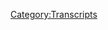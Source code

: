 {{DEFAULTSORT:
    #_TRANSCRIPT_0456:July 9-11, 2020
}}{{Transcript
    | title         = [[456: July 9-11, 2020]]
    | caption       = [https://knowledgefight.libsyn.com/456-july-9-11-2020 Listen to this episode on Libsyn]
    | episodeNumber = [[456: July 9-11, 2020|456]]
    | length        = 02:27:37
}}

{{MessageBox
    | header     = Warning: Bot Generated Content
    | text       = This transcript was automatically generated by transcription software and likely contains many mistakes and misattributions. Please check the audio for definitive quotes, attribution, and context.
    | image      = N3yvass4myg91.webp
    | imagewidth = 50px
    | id         = warning
}}

{{TranscriptBlock
    | name      = Unknown Speaker
    | timestamp = 00:00:00.000
    | text      = the
}}

{{TranscriptBlock
    | name      = Unknown Speaker
    | timestamp = 00:00:21.920
    | text      = Great respect for knowledge, fight.
}}

{{TranscriptBlock
    | name      = Unknown Speaker
    | timestamp = 00:00:24.120
    | text      = Knowledge, fight.
}}

{{TranscriptBlock
    | name      = Unknown Speaker
    | timestamp = 00:00:25.199
    | text      = I'm sick of them posing as if they're the good guys
}}

{{TranscriptBlock
    | name      = Unknown Speaker
    | timestamp = 00:00:27.440
    | text      = saying we are the bad guys.
}}

{{TranscriptBlock
    | name      = Unknown Speaker
    | timestamp = 00:00:29.000
    | text      = Knowledge, fight.
}}

{{TranscriptBlock
    | name      = Unknown Speaker
    | timestamp = 00:00:30.039
    | text      = Dan and George.
}}

{{TranscriptBlock
    | name      = Unknown Speaker
    | timestamp = 00:00:31.120
    | text      = Knowledge, fight.
}}

{{TranscriptBlock
    | name      = Unknown Speaker
    | timestamp = 00:00:32.240
    | text      = Riddler, Riddler, Riddler.
}}

{{TranscriptBlock
    | name      = Unknown Speaker
    | timestamp = 00:00:35.039
    | text      = Need, need money.
}}

{{TranscriptBlock
    | name      = Unknown Speaker
    | timestamp = 00:00:36.560
    | text      = Riddler, Riddler, Riddler.
}}

{{TranscriptBlock
    | name      = Unknown Speaker
    | timestamp = 00:00:39.399
    | text      = Andy and Kansas.
}}

{{TranscriptBlock
    | name      = Unknown Speaker
    | timestamp = 00:00:40.399
    | text      = Andy and, Andy.
}}

{{TranscriptBlock
    | name      = Unknown Speaker
    | timestamp = 00:00:42.200
    | text      = Stop it.
}}

{{TranscriptBlock
    | name      = Unknown Speaker
    | timestamp = 00:00:43.039
    | text      = Andy and, Andy and, Andy and, Andy and, Andy.
}}

{{TranscriptBlock
    | name      = Unknown Speaker
    | timestamp = 00:00:46.240
    | text      = It's time to pray.
}}

{{TranscriptBlock
    | name      = Unknown Speaker
    | timestamp = 00:00:47.159
    | text      = Andy and Kansas, you're on the air.
}}

{{TranscriptBlock
    | name      = Unknown Speaker
    | timestamp = 00:00:48.560
    | text      = Thanks for holding us.
}}

{{TranscriptBlock
    | name      = Unknown Speaker
    | timestamp = 00:00:49.520
    | text      = Hello, Alex, I'm a system caller.
}}

{{TranscriptBlock
    | name      = Unknown Speaker
    | timestamp = 00:00:51.000
    | text      = I'm a huge fan.
}}

{{TranscriptBlock
    | name      = Unknown Speaker
    | timestamp = 00:00:51.840
    | text      = I love your room.
}}

{{TranscriptBlock
    | name      = Unknown Speaker
    | timestamp = 00:00:53.000
    | text      = Knowledge, fight.
}}

{{TranscriptBlock
    | name      = Unknown Speaker
    | timestamp = 00:00:55.719
    | text      = Knowledge, fight.com.
}}

{{TranscriptBlock
    | name      = Unknown Speaker
    | timestamp = 00:00:58.560
    | text      = I love you.
}}

{{TranscriptBlock
    | name      = Unknown Speaker
    | timestamp = 00:00:59.399
    | text      = Hey, everybody.
}}

{{TranscriptBlock
    | name      = Unknown Speaker
    | timestamp = 00:01:00.320
    | text      = Welcome back to Knowledge Fight.
}}

{{TranscriptBlock
    | name      = Unknown Speaker
    | timestamp = 00:01:01.200
    | text      = I'm Dan.
}}

{{TranscriptBlock
    | name      = Unknown Speaker
    | timestamp = 00:01:02.039
    | text      = I'm Jordan.
}}

{{TranscriptBlock
    | name      = Unknown Speaker
    | timestamp = 00:01:02.880
    | text      = We're couple dudes.
}}

{{TranscriptBlock
    | name      = Unknown Speaker
    | timestamp = 00:01:03.719
    | text      = Like to sit around, drink novelty beverages
}}

{{TranscriptBlock
    | name      = Unknown Speaker
    | timestamp = 00:01:04.560
    | text      = and talk a little bit about Alex Jones.
}}

{{TranscriptBlock
    | name      = Unknown Speaker
    | timestamp = 00:01:06.000
    | text      = Oh, indeed we are, Dan.
}}

{{TranscriptBlock
    | name      = Unknown Speaker
    | timestamp = 00:01:07.239
    | text      = Jordan.
}}

{{TranscriptBlock
    | name      = Unknown Speaker
    | timestamp = 00:01:08.079
    | text      = Dan.
}}

{{TranscriptBlock
    | name      = Unknown Speaker
    | timestamp = 00:01:08.920
    | text      = Jordan.
}}

{{TranscriptBlock
    | name      = Unknown Speaker
    | timestamp = 00:01:09.739
    | text      = Quick question for you.
}}

{{TranscriptBlock
    | name      = Unknown Speaker
    | timestamp = 00:01:10.579
    | text      = What's up?
}}

{{TranscriptBlock
    | name      = Unknown Speaker
    | timestamp = 00:01:11.420
    | text      = What's your bright spot today?
}}

{{TranscriptBlock
    | name      = Unknown Speaker
    | timestamp = 00:01:12.239
    | text      = Wow, my bright spot.
}}

{{TranscriptBlock
    | name      = Unknown Speaker
    | timestamp = 00:01:13.079
    | text      = Why don't you go first
}}

{{TranscriptBlock
    | name      = Unknown Speaker
    | timestamp = 00:01:13.920
    | text      = because I got a little bit of a segment
}}

{{TranscriptBlock
    | name      = Unknown Speaker
    | timestamp = 00:01:15.319
    | text      = for my bright spot.
}}

{{TranscriptBlock
    | name      = Unknown Speaker
    | timestamp = 00:01:16.359
    | text      = Okay, all right.
}}

{{TranscriptBlock
    | name      = Unknown Speaker
    | timestamp = 00:01:17.920
    | text      = My bright spot is my partner and I played tennis
}}

{{TranscriptBlock
    | name      = Unknown Speaker
    | timestamp = 00:01:21.000
    | text      = for the first time in like 10 months.
}}

{{TranscriptBlock
    | name      = Unknown Speaker
    | timestamp = 00:01:22.879
    | text      = I know you guys love tennis.
}}

{{TranscriptBlock
    | name      = Unknown Speaker
    | timestamp = 00:01:23.879
    | text      = We love tennis.
}}

{{TranscriptBlock
    | name      = Unknown Speaker
    | timestamp = 00:01:24.719
    | text      = We thought that the,
}}

{{TranscriptBlock
    | name      = Unknown Speaker
    | timestamp = 00:01:25.640
    | text      = because the park next to us where we played tennis
}}

{{TranscriptBlock
    | name      = Unknown Speaker
    | timestamp = 00:01:27.640
    | text      = was completely torn down.
}}

{{TranscriptBlock
    | name      = Unknown Speaker
    | timestamp = 00:01:29.680
    | text      = Yeah.
}}

{{TranscriptBlock
    | name      = Unknown Speaker
    | timestamp = 00:01:30.519
    | text      = We thought that the tennis courts were gone too.
}}

{{TranscriptBlock
    | name      = Unknown Speaker
    | timestamp = 00:01:32.439
    | text      = Oh.
}}

{{TranscriptBlock
    | name      = Unknown Speaker
    | timestamp = 00:01:33.280
    | text      = But it turns out there was an opening
}}

{{TranscriptBlock
    | name      = Unknown Speaker
    | timestamp = 00:01:34.200
    | text      = and we could have gone for the past like four months.
}}

{{TranscriptBlock
    | name      = Unknown Speaker
    | timestamp = 00:01:35.920
    | text      = Oh.
}}

{{TranscriptBlock
    | name      = Unknown Speaker
    | timestamp = 00:01:36.760
    | text      = So it's real disappointing,
}}

{{TranscriptBlock
    | name      = Unknown Speaker
    | timestamp = 00:01:37.599
    | text      = but it was great to play tennis.
}}

{{TranscriptBlock
    | name      = Unknown Speaker
    | timestamp = 00:01:38.840
    | text      = It was good to get out there.
}}

{{TranscriptBlock
    | name      = Unknown Speaker
    | timestamp = 00:01:39.659
    | text      = You know what?
}}

{{TranscriptBlock
    | name      = Unknown Speaker
    | timestamp = 00:01:40.500
    | text      = Maybe the time away from it justifies the,
}}

{{TranscriptBlock
    | name      = Unknown Speaker
    | timestamp = 00:01:43.879
    | text      = like how good it feels to go back justifies the time away.
}}

{{TranscriptBlock
    | name      = Unknown Speaker
    | timestamp = 00:01:47.879
    | text      = Sure, sure, sure, sure.
}}

{{TranscriptBlock
    | name      = Unknown Speaker
    | timestamp = 00:01:49.280
    | text      = Bright side guy today.
}}

{{TranscriptBlock
    | name      = Unknown Speaker
    | timestamp = 00:01:50.480
    | text      = I like it.
}}

{{TranscriptBlock
    | name      = Unknown Speaker
    | timestamp = 00:01:51.319
    | text      = I like it.
}}

{{TranscriptBlock
    | name      = Unknown Speaker
    | timestamp = 00:01:52.140
    | text      = So my bright spot, Jordan.
}}

{{TranscriptBlock
    | name      = Unknown Speaker
    | timestamp = 00:01:52.980
    | text      = Yes, sir.
}}

{{TranscriptBlock
    | name      = Unknown Speaker
    | timestamp = 00:01:53.819
    | text      = You got to look in the mail bag.
}}

{{TranscriptBlock
    | name      = Unknown Speaker
    | timestamp = 00:01:54.640
    | text      = Okay.
}}

{{TranscriptBlock
    | name      = Unknown Speaker
    | timestamp = 00:01:55.480
    | text      = Zip.
}}

{{TranscriptBlock
    | name      = Unknown Speaker
    | timestamp = 00:01:56.319
    | text      = Checking in the mail bag for my bright spot.
}}

{{TranscriptBlock
    | name      = Unknown Speaker
    | timestamp = 00:01:58.359
    | text      = Okay.
}}

{{TranscriptBlock
    | name      = Unknown Speaker
    | timestamp = 00:01:59.200
    | text      = First of all, I'd like to say thank you to Steven.
}}

{{TranscriptBlock
    | name      = Unknown Speaker
    | timestamp = 00:02:01.540
    | text      = Steven D who sent a gift card for a diamond gusset jeans.
}}

{{TranscriptBlock
    | name      = Unknown Speaker
    | timestamp = 00:02:08.280
    | text      = Did not come in the mail over email,
}}

{{TranscriptBlock
    | name      = Unknown Speaker
    | timestamp = 00:02:10.000
    | text      = but still very appreciated.
}}

{{TranscriptBlock
    | name      = Unknown Speaker
    | timestamp = 00:02:12.319
    | text      = I have not ordered them yet.
}}

{{TranscriptBlock
    | name      = Unknown Speaker
    | timestamp = 00:02:14.120
    | text      = The random size jeans,
}}

{{TranscriptBlock
    | name      = Unknown Speaker
    | timestamp = 00:02:16.240
    | text      = but I will keep you updated on that.
}}

{{TranscriptBlock
    | name      = Unknown Speaker
    | timestamp = 00:02:18.240
    | text      = We're going to need to take bets on the size
}}

{{TranscriptBlock
    | name      = Unknown Speaker
    | timestamp = 00:02:19.879
    | text      = that shows up.
}}

{{TranscriptBlock
    | name      = Unknown Speaker
    | timestamp = 00:02:20.719
    | text      = How funny is this?
}}

{{TranscriptBlock
    | name      = Unknown Speaker
    | timestamp = 00:02:21.539
    | text      = They're like a couple of years ago,
}}

{{TranscriptBlock
    | name      = Unknown Speaker
    | timestamp = 00:02:23.599
    | text      = we find a commercial on Alex's show for some stupid jeans
}}

{{TranscriptBlock
    | name      = Unknown Speaker
    | timestamp = 00:02:28.520
    | text      = that are anti NAFTA or whatever.
}}

{{TranscriptBlock
    | name      = Unknown Speaker
    | timestamp = 00:02:31.520
    | text      = And now here we are.
}}

{{TranscriptBlock
    | name      = Unknown Speaker
    | timestamp = 00:02:33.479
    | text      = Yeah.
}}

{{TranscriptBlock
    | name      = Unknown Speaker
    | timestamp = 00:02:34.319
    | text      = We live kind of a ridiculous life, don't we?
}}

{{TranscriptBlock
    | name      = Unknown Speaker
    | timestamp = 00:02:35.520
    | text      = Yeah, but it's very nice.
}}

{{TranscriptBlock
    | name      = Unknown Speaker
    | timestamp = 00:02:36.439
    | text      = And I appreciate it, Steven.
}}

{{TranscriptBlock
    | name      = Unknown Speaker
    | timestamp = 00:02:37.280
    | text      = Thank you so much.
}}

{{TranscriptBlock
    | name      = Unknown Speaker
    | timestamp = 00:02:38.120
    | text      = That's very much.
}}

{{TranscriptBlock
    | name      = Unknown Speaker
    | timestamp = 00:02:38.939
    | text      = Thank you.
}}

{{TranscriptBlock
    | name      = Unknown Speaker
    | timestamp = 00:02:39.780
    | text      = And then second, Jordan,
}}

{{TranscriptBlock
    | name      = Unknown Speaker
    | timestamp = 00:02:40.620
    | text      = I'd like to direct your attention at this.
}}

{{TranscriptBlock
    | name      = Unknown Speaker
    | timestamp = 00:02:42.319
    | text      = Holy shit.
}}

{{TranscriptBlock
    | name      = Unknown Speaker
    | timestamp = 00:02:43.280
    | text      = That is a knife.
}}

{{TranscriptBlock
    | name      = Unknown Speaker
    | timestamp = 00:02:44.120
    | text      = That's a knife.
}}

{{TranscriptBlock
    | name      = Unknown Speaker
    | timestamp = 00:02:44.939
    | text      = That is a knife.
}}

{{TranscriptBlock
    | name      = Unknown Speaker
    | timestamp = 00:02:45.780
    | text      = You are holding down threateningly.
}}

{{TranscriptBlock
    | name      = Unknown Speaker
    | timestamp = 00:02:47.199
    | text      = This is a knife.
}}

{{TranscriptBlock
    | name      = Unknown Speaker
    | timestamp = 00:02:48.039
    | text      = All right, there you go.
}}

{{TranscriptBlock
    | name      = Unknown Speaker
    | timestamp = 00:02:48.860
    | text      = Crocodile Dundee shit.
}}

{{TranscriptBlock
    | name      = Unknown Speaker
    | timestamp = 00:02:49.699
    | text      = Yeah.
}}

{{TranscriptBlock
    | name      = Unknown Speaker
    | timestamp = 00:02:50.539
    | text      = Holy shit, that is a knife.
}}

{{TranscriptBlock
    | name      = Unknown Speaker
    | timestamp = 00:02:52.500
    | text      = Yeah.
}}

{{TranscriptBlock
    | name      = Unknown Speaker
    | timestamp = 00:02:53.340
    | text      = I got a cool handcrafted knife.
}}

{{TranscriptBlock
    | name      = Unknown Speaker
    | timestamp = 00:02:55.539
    | text      = That's awesome.
}}

{{TranscriptBlock
    | name      = Unknown Speaker
    | timestamp = 00:02:56.379
    | text      = In the mail.
}}

{{TranscriptBlock
    | name      = Unknown Speaker
    | timestamp = 00:02:57.460
    | text      = Also got this little letter.
}}

{{TranscriptBlock
    | name      = Unknown Speaker
    | timestamp = 00:02:58.560
    | text      = Dan and Jordan,
}}

{{TranscriptBlock
    | name      = Unknown Speaker
    | timestamp = 00:02:59.379
    | text      = thank you so much for the work you guys do.
}}

{{TranscriptBlock
    | name      = Unknown Speaker
    | timestamp = 00:03:01.300
    | text      = I honestly appreciate it.
}}

{{TranscriptBlock
    | name      = Unknown Speaker
    | timestamp = 00:03:02.840
    | text      = The show gives me facts to use
}}

{{TranscriptBlock
    | name      = Unknown Speaker
    | timestamp = 00:03:04.219
    | text      = against my crazy right wing family.
}}

{{TranscriptBlock
    | name      = Unknown Speaker
    | timestamp = 00:03:06.020
    | text      = Also, it's great waking up three times a week
}}

{{TranscriptBlock
    | name      = Unknown Speaker
    | timestamp = 00:03:07.759
    | text      = getting excited for something.
}}

{{TranscriptBlock
    | name      = Unknown Speaker
    | timestamp = 00:03:09.020
    | text      = If you guys ever find yourself in Columbus,
}}

{{TranscriptBlock
    | name      = Unknown Speaker
    | timestamp = 00:03:10.819
    | text      = parentheses, hashtag flavor town.
}}

{{TranscriptBlock
    | name      = Unknown Speaker
    | timestamp = 00:03:12.900
    | text      = Hell yeah.
}}

{{TranscriptBlock
    | name      = Unknown Speaker
    | timestamp = 00:03:13.740
    | text      = Okay, rename.
}}

{{TranscriptBlock
    | name      = Unknown Speaker
    | timestamp = 00:03:14.560
    | text      = Hit me up if you want to go eat,
}}

{{TranscriptBlock
    | name      = Unknown Speaker
    | timestamp = 00:03:16.080
    | text      = forge something or even ride horses.
}}

{{TranscriptBlock
    | name      = Unknown Speaker
    | timestamp = 00:03:18.360
    | text      = Take care, policy wonk, Chris.
}}

{{TranscriptBlock
    | name      = Unknown Speaker
    | timestamp = 00:03:20.479
    | text      = Yeah, that's very nice of you, Chris.
}}

{{TranscriptBlock
    | name      = Unknown Speaker
    | timestamp = 00:03:22.479
    | text      = That's really, really fucking cool.
}}

{{TranscriptBlock
    | name      = Unknown Speaker
    | timestamp = 00:03:24.439
    | text      = That knife is amazing.
}}

{{TranscriptBlock
    | name      = Unknown Speaker
    | timestamp = 00:03:25.560
    | text      = Yeah, absolutely.
}}

{{TranscriptBlock
    | name      = Unknown Speaker
    | timestamp = 00:03:26.400
    | text      = Also, thank you for sending a note with that
}}

{{TranscriptBlock
    | name      = Unknown Speaker
    | timestamp = 00:03:27.620
    | text      = because just mailing a knife to somebody
}}

{{TranscriptBlock
    | name      = Unknown Speaker
    | timestamp = 00:03:29.319
    | text      = has a very different connotation.
}}

{{TranscriptBlock
    | name      = Unknown Speaker
    | timestamp = 00:03:31.000
    | text      = Yeah, it would maybe be startling
}}

{{TranscriptBlock
    | name      = Unknown Speaker
    | timestamp = 00:03:36.319
    | text      = under other circumstances.
}}

{{TranscriptBlock
    | name      = Unknown Speaker
    | timestamp = 00:03:37.419
    | text      = Knife and a horse head show up at your door.
}}

{{TranscriptBlock
    | name      = Unknown Speaker
    | timestamp = 00:03:40.000
    | text      = So, Chris has a thing, a page,
}}

{{TranscriptBlock
    | name      = Unknown Speaker
    | timestamp = 00:03:43.300
    | text      = a thing over on Etsy called Folkvangr's Forge.
}}

{{TranscriptBlock
    | name      = Unknown Speaker
    | timestamp = 00:03:48.680
    | text      = Folkvangr's Forge.
}}

{{TranscriptBlock
    | name      = Unknown Speaker
    | timestamp = 00:03:49.759
    | text      = I'm going to spell it.
}}

{{TranscriptBlock
    | name      = Unknown Speaker
    | timestamp = 00:03:50.759
    | text      = V-A-N-G.
}}

{{TranscriptBlock
    | name      = Unknown Speaker
    | timestamp = 00:03:51.599
    | text      = F-O-L-K-V-A-N-G-R apostrophe S is forge.
}}

{{TranscriptBlock
    | name      = Unknown Speaker
    | timestamp = 00:03:57.479
    | text      = F-O-R-G-E.
}}

{{TranscriptBlock
    | name      = Unknown Speaker
    | timestamp = 00:03:58.520
    | text      = Oh, okay.
}}

{{TranscriptBlock
    | name      = Unknown Speaker
    | timestamp = 00:03:59.360
    | text      = Folkvangr's Forge.
}}

{{TranscriptBlock
    | name      = Unknown Speaker
    | timestamp = 00:04:00.780
    | text      = Sure, vangr's.
}}

{{TranscriptBlock
    | name      = Unknown Speaker
    | timestamp = 00:04:02.159
    | text      = Yeah.
}}

{{TranscriptBlock
    | name      = Unknown Speaker
    | timestamp = 00:04:02.979
    | text      = I don't know.
}}

{{TranscriptBlock
    | name      = Unknown Speaker
    | timestamp = 00:04:03.819
    | text      = I'm bad at pronouncing things,
}}

{{TranscriptBlock
    | name      = Unknown Speaker
    | timestamp = 00:04:05.400
    | text      = but I went over and I actually looked at
}}

{{TranscriptBlock
    | name      = Unknown Speaker
    | timestamp = 00:04:06.939
    | text      = a lot of the designs he has up on there
}}

{{TranscriptBlock
    | name      = Unknown Speaker
    | timestamp = 00:04:09.199
    | text      = and there's a lot of really cool looking stuff.
}}

{{TranscriptBlock
    | name      = Unknown Speaker
    | timestamp = 00:04:11.199
    | text      = The handcraft knives and various cutlery for kitchens.
}}

{{TranscriptBlock
    | name      = Unknown Speaker
    | timestamp = 00:04:17.379
    | text      = And from what I understand, actually,
}}

{{TranscriptBlock
    | name      = Unknown Speaker
    | timestamp = 00:04:18.879
    | text      = if I understand this note correctly,
}}

{{TranscriptBlock
    | name      = Unknown Speaker
    | timestamp = 00:04:21.720
    | text      = there is another one that's going to come.
}}

{{TranscriptBlock
    | name      = Unknown Speaker
    | timestamp = 00:04:24.160
    | text      = So you and I will each get one of these knives.
}}

{{TranscriptBlock
    | name      = Unknown Speaker
    | timestamp = 00:04:26.420
    | text      = And that will lead to our ultimate showdown
}}

{{TranscriptBlock
    | name      = Unknown Speaker
    | timestamp = 00:04:28.600
    | text      = as was always meant to be.
}}

{{TranscriptBlock
    | name      = Unknown Speaker
    | timestamp = 00:04:29.839
    | text      = Yes, perhaps.
}}

{{TranscriptBlock
    | name      = Unknown Speaker
    | timestamp = 00:04:30.680
    | text      = So thank you so much, Chris.
}}

{{TranscriptBlock
    | name      = Unknown Speaker
    | timestamp = 00:04:31.639
    | text      = Really appreciate it.
}}

{{TranscriptBlock
    | name      = Unknown Speaker
    | timestamp = 00:04:33.480
    | text      = And I can't wait for that other knife to come
}}

{{TranscriptBlock
    | name      = Unknown Speaker
    | timestamp = 00:04:35.800
    | text      = so we can do battle.
}}

{{TranscriptBlock
    | name      = Unknown Speaker
    | timestamp = 00:04:36.639
    | text      = Yes, that'd be great.
}}

{{TranscriptBlock
    | name      = Unknown Speaker
    | timestamp = 00:04:37.920
    | text      = You are holding that very threateningly.
}}

{{TranscriptBlock
    | name      = Unknown Speaker
    | timestamp = 00:04:39.600
    | text      = From now on.
}}

{{TranscriptBlock
    | name      = Unknown Speaker
    | timestamp = 00:04:40.439
    | text      = Also, incompetently.
}}

{{TranscriptBlock
    | name      = Unknown Speaker
    | timestamp = 00:04:41.439
    | text      = I feel like I could take that away from you pretty easily.
}}

{{TranscriptBlock
    | name      = Unknown Speaker
    | timestamp = 00:04:43.279
    | text      = Not a chance.
}}

{{TranscriptBlock
    | name      = Unknown Speaker
    | timestamp = 00:04:44.120
    | text      = Okay, fair enough.
}}

{{TranscriptBlock
    | name      = Unknown Speaker
    | timestamp = 00:04:44.939
    | text      = From now on, the rest of the podcast will be with us.
}}

{{TranscriptBlock
    | name      = Unknown Speaker
    | timestamp = 00:04:46.879
    | text      = At Knives Out.
}}

{{TranscriptBlock
    | name      = Unknown Speaker
    | timestamp = 00:04:48.720
    | text      = Knives Out.
}}

{{TranscriptBlock
    | name      = Unknown Speaker
    | timestamp = 00:04:50.120
    | text      = Well, you can't say that.
}}

{{TranscriptBlock
    | name      = Unknown Speaker
    | timestamp = 00:04:50.959
    | text      = That's copyrighted.
}}

{{TranscriptBlock
    | name      = Unknown Speaker
    | timestamp = 00:04:52.399
    | text      = Oh, fair enough.
}}

{{TranscriptBlock
    | name      = Unknown Speaker
    | timestamp = 00:04:53.240
    | text      = Great movie.
}}

{{TranscriptBlock
    | name      = Unknown Speaker
    | timestamp = 00:04:54.079
    | text      = I've not seen it.
}}

{{TranscriptBlock
    | name      = Unknown Speaker
    | timestamp = 00:04:54.920
    | text      = I'm just aware that it exists.
}}

{{TranscriptBlock
    | name      = Unknown Speaker
    | timestamp = 00:04:57.259
    | text      = Don't know anything about it.
}}

{{TranscriptBlock
    | name      = Unknown Speaker
    | timestamp = 00:04:58.100
    | text      = Just, I've heard a name.
}}

{{TranscriptBlock
    | name      = Unknown Speaker
    | timestamp = 00:04:59.240
    | text      = Hey, it's great.
}}

{{TranscriptBlock
    | name      = Unknown Speaker
    | timestamp = 00:05:00.079
    | text      = So, Jordan, today we've got an interesting episode
}}

{{TranscriptBlock
    | name      = Unknown Speaker
    | timestamp = 00:05:01.720
    | text      = to go over.
}}

{{TranscriptBlock
    | name      = Unknown Speaker
    | timestamp = 00:05:03.240
    | text      = We got, oh boy.
}}

{{TranscriptBlock
    | name      = Unknown Speaker
    | timestamp = 00:05:04.160
    | text      = Any big news?
}}

{{TranscriptBlock
    | name      = Unknown Speaker
    | timestamp = 00:05:05.000
    | text      = Hmm, I will say that this weekend has been a lot of fun
}}

{{TranscriptBlock
    | name      = Unknown Speaker
    | timestamp = 00:05:11.560
    | text      = because I have been just coming off the end of,
}}

{{TranscriptBlock
    | name      = Unknown Speaker
    | timestamp = 00:05:16.040
    | text      = like, a lot of work around the house.
}}

{{TranscriptBlock
    | name      = Unknown Speaker
    | timestamp = 00:05:18.720
    | text      = Sure.
}}

{{TranscriptBlock
    | name      = Unknown Speaker
    | timestamp = 00:05:19.560
    | text      = Got air conditioning units put in the windows
}}

{{TranscriptBlock
    | name      = Unknown Speaker
    | timestamp = 00:05:21.560
    | text      = that took a lot more effort out of me
}}

{{TranscriptBlock
    | name      = Unknown Speaker
    | timestamp = 00:05:23.620
    | text      = than I would have hoped it would have.
}}

{{TranscriptBlock
    | name      = Unknown Speaker
    | timestamp = 00:05:24.879
    | text      = Naturally.
}}

{{TranscriptBlock
    | name      = Unknown Speaker
    | timestamp = 00:05:25.720
    | text      = You helped me put together a bed frame.
}}

{{TranscriptBlock
    | name      = Unknown Speaker
    | timestamp = 00:05:27.439
    | text      = It's great, looks great.
}}

{{TranscriptBlock
    | name      = Unknown Speaker
    | timestamp = 00:05:28.600
    | text      = So I got a lot of that stuff going on.
}}

{{TranscriptBlock
    | name      = Unknown Speaker
    | timestamp = 00:05:30.120
    | text      = My life is feeling pretty good.
}}

{{TranscriptBlock
    | name      = Unknown Speaker
    | timestamp = 00:05:31.399
    | text      = It's happening.
}}

{{TranscriptBlock
    | name      = Unknown Speaker
    | timestamp = 00:05:32.240
    | text      = I feel very close to sort of adult age.
}}

{{TranscriptBlock
    | name      = Unknown Speaker
    | timestamp = 00:05:34.600
    | text      = Turning up to an adult.
}}

{{TranscriptBlock
    | name      = Unknown Speaker
    | timestamp = 00:05:36.000
    | text      = Friday night rolls around.
}}

{{TranscriptBlock
    | name      = Unknown Speaker
    | timestamp = 00:05:37.439
    | text      = Yes.
}}

{{TranscriptBlock
    | name      = Unknown Speaker
    | timestamp = 00:05:38.279
    | text      = I'm getting ready to go to bed in my bed
}}

{{TranscriptBlock
    | name      = Unknown Speaker
    | timestamp = 00:05:40.079
    | text      = that's on a frame for the first time in 15 years.
}}

{{TranscriptBlock
    | name      = Unknown Speaker
    | timestamp = 00:05:42.639
    | text      = Incredible.
}}

{{TranscriptBlock
    | name      = Unknown Speaker
    | timestamp = 00:05:43.459
    | text      = Right.
}}

{{TranscriptBlock
    | name      = Unknown Speaker
    | timestamp = 00:05:44.300
    | text      = No news could take you off that pedestal, right?
}}

{{TranscriptBlock
    | name      = Unknown Speaker
    | timestamp = 00:05:46.720
    | text      = Click on Twitter.
}}

{{TranscriptBlock
    | name      = Unknown Speaker
    | timestamp = 00:05:48.439
    | text      = Roger Stone, sentence commuted.
}}

{{TranscriptBlock
    | name      = Unknown Speaker
    | timestamp = 00:05:50.959
    | text      = Great.
}}

{{TranscriptBlock
    | name      = Unknown Speaker
    | timestamp = 00:05:51.879
    | text      = Not unexpected.
}}

{{TranscriptBlock
    | name      = Unknown Speaker
    | timestamp = 00:05:53.120
    | text      = No.
}}

{{TranscriptBlock
    | name      = Unknown Speaker
    | timestamp = 00:05:53.959
    | text      = I believe I said he would never spend a day in prison.
}}

{{TranscriptBlock
    | name      = Unknown Speaker
    | timestamp = 00:05:55.720
    | text      = Yeah, yeah.
}}

{{TranscriptBlock
    | name      = Unknown Speaker
    | timestamp = 00:05:56.560
    | text      = And I kind of, like, in my heart of hearts,
}}

{{TranscriptBlock
    | name      = Unknown Speaker
    | timestamp = 00:05:59.839
    | text      = in my deep down, I didn't think he was probably
}}

{{TranscriptBlock
    | name      = Unknown Speaker
    | timestamp = 00:06:03.079
    | text      = gonna go to prison.
}}

{{TranscriptBlock
    | name      = Unknown Speaker
    | timestamp = 00:06:03.920
    | text      = But I also thought it would be pretty wild
}}

{{TranscriptBlock
    | name      = Unknown Speaker
    | timestamp = 00:06:05.639
    | text      = for Trump to do it.
}}

{{TranscriptBlock
    | name      = Unknown Speaker
    | timestamp = 00:06:06.759
    | text      = Yeah, yeah.
}}

{{TranscriptBlock
    | name      = Unknown Speaker
    | timestamp = 00:06:07.600
    | text      = To commute his sentence or pardon him
}}

{{TranscriptBlock
    | name      = Unknown Speaker
    | timestamp = 00:06:09.199
    | text      = or give him clemency.
}}

{{TranscriptBlock
    | name      = Unknown Speaker
    | timestamp = 00:06:11.160
    | text      = And so I thought there was a chance
}}

{{TranscriptBlock
    | name      = Unknown Speaker
    | timestamp = 00:06:13.439
    | text      = that that would be too much.
}}

{{TranscriptBlock
    | name      = Unknown Speaker
    | timestamp = 00:06:15.779
    | text      = But it shows that you shouldn't really second guess
}}

{{TranscriptBlock
    | name      = Unknown Speaker
    | timestamp = 00:06:19.160
    | text      = those sorts of things.
}}

{{TranscriptBlock
    | name      = Unknown Speaker
    | timestamp = 00:06:20.000
    | text      = No, no.
}}

{{TranscriptBlock
    | name      = Unknown Speaker
    | timestamp = 00:06:20.839
    | text      = And it makes total sense when you really think about it too,
}}

{{TranscriptBlock
    | name      = Unknown Speaker
    | timestamp = 00:06:22.399
    | text      = like to string it out a bit.
}}

{{TranscriptBlock
    | name      = Unknown Speaker
    | timestamp = 00:06:24.279
    | text      = Oh, yeah.
}}

{{TranscriptBlock
    | name      = Unknown Speaker
    | timestamp = 00:06:25.120
    | text      = For ratings.
}}

{{TranscriptBlock
    | name      = Unknown Speaker
    | timestamp = 00:06:25.959
    | text      = I find it all hilarious that Trump made him beg
}}

{{TranscriptBlock
    | name      = Unknown Speaker
    | timestamp = 00:06:28.319
    | text      = for so long makes me laugh very hard.
}}

{{TranscriptBlock
    | name      = Unknown Speaker
    | timestamp = 00:06:31.000
    | text      = I mean, who knows what the actual dynamic is,
}}

{{TranscriptBlock
    | name      = Unknown Speaker
    | timestamp = 00:06:32.939
    | text      = but that's certainly how it looks.
}}

{{TranscriptBlock
    | name      = Unknown Speaker
    | timestamp = 00:06:33.959
    | text      = Yeah, it does.
}}

{{TranscriptBlock
    | name      = Unknown Speaker
    | timestamp = 00:06:35.519
    | text      = So yeah, a lot of people were suggesting,
}}

{{TranscriptBlock
    | name      = Unknown Speaker
    | timestamp = 00:06:37.759
    | text      = you know, I got some messages on Twitter
}}

{{TranscriptBlock
    | name      = Unknown Speaker
    | timestamp = 00:06:39.319
    | text      = and around to people were saying,
}}

{{TranscriptBlock
    | name      = Unknown Speaker
    | timestamp = 00:06:40.699
    | text      = hey, emergency episode, Roger got parted.
}}

{{TranscriptBlock
    | name      = Unknown Speaker
    | timestamp = 00:06:43.040
    | text      = Sure, sure.
}}

{{TranscriptBlock
    | name      = Unknown Speaker
    | timestamp = 00:06:43.879
    | text      = And my sense of it was I need to wait.
}}

{{TranscriptBlock
    | name      = Unknown Speaker
    | timestamp = 00:06:46.759
    | text      = Because I think Alex is going to, you know, Saturday.
}}

{{TranscriptBlock
    | name      = Unknown Speaker
    | timestamp = 00:06:49.600
    | text      = He's probably gonna do an emergency episode.
}}

{{TranscriptBlock
    | name      = Unknown Speaker
    | timestamp = 00:06:51.600
    | text      = So let's settle down on this.
}}

{{TranscriptBlock
    | name      = Unknown Speaker
    | timestamp = 00:06:54.240
    | text      = He's the emergency guy.
}}

{{TranscriptBlock
    | name      = Unknown Speaker
    | timestamp = 00:06:55.360
    | text      = We do our show.
}}

{{TranscriptBlock
    | name      = Unknown Speaker
    | timestamp = 00:06:56.360
    | text      = Yeah, yeah.
}}

{{TranscriptBlock
    | name      = Unknown Speaker
    | timestamp = 00:06:57.199
    | text      = But sometimes it's fun to throw out an emergency episode.
}}

{{TranscriptBlock
    | name      = Unknown Speaker
    | timestamp = 00:07:00.319
    | text      = That's true.
}}

{{TranscriptBlock
    | name      = Unknown Speaker
    | timestamp = 00:07:01.199
    | text      = So I decided to wait for Monday
}}

{{TranscriptBlock
    | name      = Unknown Speaker
    | timestamp = 00:07:03.620
    | text      = when we would have his Saturday work together.
}}

{{TranscriptBlock
    | name      = Unknown Speaker
    | timestamp = 00:07:07.120
    | text      = Because the announcement was on Friday.
}}

{{TranscriptBlock
    | name      = Unknown Speaker
    | timestamp = 00:07:09.160
    | text      = And so Saturday he has all day.
}}

{{TranscriptBlock
    | name      = Unknown Speaker
    | timestamp = 00:07:11.480
    | text      = Of course.
}}

{{TranscriptBlock
    | name      = Unknown Speaker
    | timestamp = 00:07:12.319
    | text      = He should be able to put together quite a pageant
}}

{{TranscriptBlock
    | name      = Unknown Speaker
    | timestamp = 00:07:15.319
    | text      = and a celebration.
}}

{{TranscriptBlock
    | name      = Unknown Speaker
    | timestamp = 00:07:16.319
    | text      = A victory lap unheard of.
}}

{{TranscriptBlock
    | name      = Unknown Speaker
    | timestamp = 00:07:18.199
    | text      = Yes.
}}

{{TranscriptBlock
    | name      = Unknown Speaker
    | timestamp = 00:07:19.040
    | text      = And so we'll see what happens with that.
}}

{{TranscriptBlock
    | name      = Unknown Speaker
    | timestamp = 00:07:21.139
    | text      = Today our episode is actually going to be covering
}}

{{TranscriptBlock
    | name      = Unknown Speaker
    | timestamp = 00:07:23.199
    | text      = the period of the 9th, July 9th through July 11th, 2020.
}}

{{TranscriptBlock
    | name      = Unknown Speaker
    | timestamp = 00:07:27.939
    | text      = I'm Dan, this is 2020.
}}

{{TranscriptBlock
    | name      = Unknown Speaker
    | timestamp = 00:07:28.959
    | text      = God damn it.
}}

{{TranscriptBlock
    | name      = Unknown Speaker
    | timestamp = 00:07:29.800
    | text      = And yeah, so the 9th, not much.
}}

{{TranscriptBlock
    | name      = Unknown Speaker
    | timestamp = 00:07:33.399
    | text      = Not gonna talk about much on that episode.
}}

{{TranscriptBlock
    | name      = Unknown Speaker
    | timestamp = 00:07:35.360
    | text      = 10th is the day of the commuting.
}}

{{TranscriptBlock
    | name      = Unknown Speaker
    | timestamp = 00:07:38.120
    | text      = The day of the commuting.
}}

{{TranscriptBlock
    | name      = Unknown Speaker
    | timestamp = 00:07:40.240
    | text      = And so we're gonna talk about that.
}}

{{TranscriptBlock
    | name      = Unknown Speaker
    | timestamp = 00:07:41.879
    | text      = And then the 11th is Saturday
}}

{{TranscriptBlock
    | name      = Unknown Speaker
    | timestamp = 00:07:43.759
    | text      = where Alex came into studio, did a special two hour,
}}

{{TranscriptBlock
    | name      = Unknown Speaker
    | timestamp = 00:07:48.439
    | text      = fuck yeah, emergency episode.
}}

{{TranscriptBlock
    | name      = Unknown Speaker
    | timestamp = 00:07:50.120
    | text      = He played all of Nipsey Hussle's victory lap for an hour.
}}

{{TranscriptBlock
    | name      = Unknown Speaker
    | timestamp = 00:07:53.839
    | text      = That was it.
}}

{{TranscriptBlock
    | name      = Unknown Speaker
    | timestamp = 00:07:55.240
    | text      = It was less that and more, I don't know, man.
}}

{{TranscriptBlock
    | name      = Unknown Speaker
    | timestamp = 00:07:58.879
    | text      = I feel really weird about this because I know
}}

{{TranscriptBlock
    | name      = Unknown Speaker
    | timestamp = 00:08:01.639
    | text      = that there's probably gonna be some people tuning in
}}

{{TranscriptBlock
    | name      = Unknown Speaker
    | timestamp = 00:08:03.600
    | text      = that are gonna be like, you know.
}}

{{TranscriptBlock
    | name      = Unknown Speaker
    | timestamp = 00:08:05.240
    | text      = Oh, there's gonna be something special from us today.
}}

{{TranscriptBlock
    | name      = Unknown Speaker
    | timestamp = 00:08:07.000
    | text      = Yeah, I don't know if there is.
}}

{{TranscriptBlock
    | name      = Unknown Speaker
    | timestamp = 00:08:09.519
    | text      = I don't.
}}

{{TranscriptBlock
    | name      = Unknown Speaker
    | timestamp = 00:08:10.759
    | text      = Why would you expect Alex to bring it now?
}}

{{TranscriptBlock
    | name      = Unknown Speaker
    | timestamp = 00:08:13.439
    | text      = I don't wanna, no, no, no.
}}

{{TranscriptBlock
    | name      = Unknown Speaker
    | timestamp = 00:08:15.040
    | text      = What happens is going to be a great podcast for us.
}}

{{TranscriptBlock
    | name      = Unknown Speaker
    | timestamp = 00:08:17.360
    | text      = Oh, okay, okay, good.
}}

{{TranscriptBlock
    | name      = Unknown Speaker
    | timestamp = 00:08:18.199
    | text      = But I don't, okay, if you're expecting some kind of like,
}}

{{TranscriptBlock
    | name      = Unknown Speaker
    | timestamp = 00:08:23.720
    | text      = the narrative of Roger Stone has been vindicated,
}}

{{TranscriptBlock
    | name      = Unknown Speaker
    | timestamp = 00:08:27.120
    | text      = shows up on a white horse on Info Wars
}}

{{TranscriptBlock
    | name      = Unknown Speaker
    | timestamp = 00:08:30.480
    | text      = to tell everyone to kiss his ass,
}}

{{TranscriptBlock
    | name      = Unknown Speaker
    | timestamp = 00:08:32.399
    | text      = that's not going to happen.
}}

{{TranscriptBlock
    | name      = Unknown Speaker
    | timestamp = 00:08:33.720
    | text      = Really?
}}

{{TranscriptBlock
    | name      = Unknown Speaker
    | timestamp = 00:08:34.559
    | text      = Yes.
}}

{{TranscriptBlock
    | name      = Unknown Speaker
    | timestamp = 00:08:35.399
    | text      = It's gotta happen though, come on.
}}

{{TranscriptBlock
    | name      = Unknown Speaker
    | timestamp = 00:08:36.559
    | text      = But you really expect that that's going to be the thing
}}

{{TranscriptBlock
    | name      = Unknown Speaker
    | timestamp = 00:08:39.120
    | text      = that happens on this Saturday show.
}}

{{TranscriptBlock
    | name      = Unknown Speaker
    | timestamp = 00:08:40.639
    | text      = Absolutely.
}}

{{TranscriptBlock
    | name      = Unknown Speaker
    | timestamp = 00:08:41.480
    | text      = And I want to make sure that no one thinks
}}

{{TranscriptBlock
    | name      = Unknown Speaker
    | timestamp = 00:08:43.539
    | text      = that I am trying to tease that
}}

{{TranscriptBlock
    | name      = Unknown Speaker
    | timestamp = 00:08:45.440
    | text      = to keep you listening to the end.
}}

{{TranscriptBlock
    | name      = Unknown Speaker
    | timestamp = 00:08:47.279
    | text      = This episode could be a little bit long.
}}

{{TranscriptBlock
    | name      = Unknown Speaker
    | timestamp = 00:08:48.720
    | text      = There's a lot of bullshit that happens.
}}

{{TranscriptBlock
    | name      = Unknown Speaker
    | timestamp = 00:08:50.080
    | text      = Yeah, I believe that.
}}

{{TranscriptBlock
    | name      = Unknown Speaker
    | timestamp = 00:08:51.080
    | text      = So before we get down to business on that though,
}}

{{TranscriptBlock
    | name      = Unknown Speaker
    | timestamp = 00:08:53.120
    | text      = Jordan, I'm gonna take a moment to say thank you
}}

{{TranscriptBlock
    | name      = Unknown Speaker
    | timestamp = 00:08:54.440
    | text      = to some folks who have signed up and are supporting the show.
}}

{{TranscriptBlock
    | name      = Unknown Speaker
    | timestamp = 00:08:56.639
    | text      = So first, Chase T, thank you so much,
}}

{{TranscriptBlock
    | name      = Unknown Speaker
    | timestamp = 00:08:58.899
    | text      = you're now a policy wonk.
}}

{{TranscriptBlock
    | name      = Unknown Speaker
    | timestamp = 00:08:59.899
    | text      = I'm a policy wonk!
}}

{{TranscriptBlock
    | name      = Unknown Speaker
    | timestamp = 00:09:00.960
    | text      = Thanks, Chase!
}}

{{TranscriptBlock
    | name      = Unknown Speaker
    | timestamp = 00:09:01.799
    | text      = Thank you.
}}

{{TranscriptBlock
    | name      = Unknown Speaker
    | timestamp = 00:09:02.620
    | text      = Next, Jordan's Giggle, that's you.
}}

{{TranscriptBlock
    | name      = Unknown Speaker
    | timestamp = 00:09:03.919
    | text      = Thank you so much, you're now a policy wonk.
}}

{{TranscriptBlock
    | name      = Unknown Speaker
    | timestamp = 00:09:05.539
    | text      = I'm a policy wonk.
}}

{{TranscriptBlock
    | name      = Unknown Speaker
    | timestamp = 00:09:06.879
    | text      = Thank you, Jordan's Giggle.
}}

{{TranscriptBlock
    | name      = Unknown Speaker
    | timestamp = 00:09:08.879
    | text      = You're not gonna do the giggles?
}}

{{TranscriptBlock
    | name      = Unknown Speaker
    | timestamp = 00:09:10.320
    | text      = You know what, I don't even know
}}

{{TranscriptBlock
    | name      = Unknown Speaker
    | timestamp = 00:09:11.159
    | text      = what giggle they're talking about!
}}

{{TranscriptBlock
    | name      = Unknown Speaker
    | timestamp = 00:09:12.399
    | text      = Ha ha ha!
}}

{{TranscriptBlock
    | name      = Unknown Speaker
    | timestamp = 00:09:14.360
    | text      = Like the Pillsbury Doughboy!
}}

{{TranscriptBlock
    | name      = Unknown Speaker
    | timestamp = 00:09:15.200
    | text      = All right, thank you.
}}

{{TranscriptBlock
    | name      = Unknown Speaker
    | timestamp = 00:09:16.320
    | text      = Next, Trevor,
}}

{{TranscriptBlock
    | name      = Unknown Speaker
    | timestamp = 00:09:17.159
    | text      = thank you so much, you're now a policy wonk.
}}

{{TranscriptBlock
    | name      = Unknown Speaker
    | timestamp = 00:09:18.519
    | text      = I'm a policy wonk.
}}

{{TranscriptBlock
    | name      = Unknown Speaker
    | timestamp = 00:09:19.500
    | text      = Thanks, Trevor.
}}

{{TranscriptBlock
    | name      = Unknown Speaker
    | timestamp = 00:09:20.320
    | text      = Thanks, Trevor.
}}

{{TranscriptBlock
    | name      = Unknown Speaker
    | timestamp = 00:09:21.159
    | text      = Next, James Y, thank you so much,
}}

{{TranscriptBlock
    | name      = Unknown Speaker
    | timestamp = 00:09:22.100
    | text      = you are now a policy wonk.
}}

{{TranscriptBlock
    | name      = Unknown Speaker
    | timestamp = 00:09:23.240
    | text      = I'm a policy wonk.
}}

{{TranscriptBlock
    | name      = Unknown Speaker
    | timestamp = 00:09:24.480
    | text      = Thank you, James.
}}

{{TranscriptBlock
    | name      = Unknown Speaker
    | timestamp = 00:09:26.000
    | text      = Next, MC, but it's EM and then C, last initial.
}}

{{TranscriptBlock
    | name      = Unknown Speaker
    | timestamp = 00:09:30.159
    | text      = Thank you so much, you're now a policy wonk.
}}

{{TranscriptBlock
    | name      = Unknown Speaker
    | timestamp = 00:09:31.919
    | text      = I'm a policy wonk.
}}

{{TranscriptBlock
    | name      = Unknown Speaker
    | timestamp = 00:09:33.120
    | text      = Thank you, MC.
}}

{{TranscriptBlock
    | name      = Unknown Speaker
    | timestamp = 00:09:34.440
    | text      = Thank you.
}}

{{TranscriptBlock
    | name      = Unknown Speaker
    | timestamp = 00:09:35.440
    | text      = Next, Zach, and then in parentheses, yes, Bill, this is your colleague, Zach.
}}

{{TranscriptBlock
    | name      = Unknown Speaker
    | timestamp = 00:09:38.840
    | text      = Thank you so much, you're now a policy wonk.
}}

{{TranscriptBlock
    | name      = Unknown Speaker
    | timestamp = 00:09:40.279
    | text      = I'm a policy wonk.
}}

{{TranscriptBlock
    | name      = Unknown Speaker
    | timestamp = 00:09:42.159
    | text      = Thank you.
}}

{{TranscriptBlock
    | name      = Unknown Speaker
    | timestamp = 00:09:43.159
    | text      = Thanks, Zach.
}}

{{TranscriptBlock
    | name      = Unknown Speaker
    | timestamp = 00:09:44.159
    | text      = Next, Colleen W. Thank you so much, you're now a policy wonk.
}}

{{TranscriptBlock
    | name      = Unknown Speaker
    | timestamp = 00:09:45.600
    | text      = I'm a policy wonk.
}}

{{TranscriptBlock
    | name      = Unknown Speaker
    | timestamp = 00:09:46.600
    | text      = Thanks, Colleen.
}}

{{TranscriptBlock
    | name      = Unknown Speaker
    | timestamp = 00:09:47.600
    | text      = Finally, I'd like to say thank you to a couple of people who donated on an elevated level,
}}

{{TranscriptBlock
    | name      = Unknown Speaker
    | timestamp = 00:09:50.639
    | text      = we appreciate that very much.
}}

{{TranscriptBlock
    | name      = Unknown Speaker
    | timestamp = 00:09:51.639
    | text      = First, David H. Thank you so much, you are now a technocrat and the soil will save us.
}}

{{TranscriptBlock
    | name      = Unknown Speaker
    | timestamp = 00:09:56.320
    | text      = Thank you so much, you are now a technocrat.
}}

{{TranscriptBlock
    | name      = Unknown Speaker
    | timestamp = 00:09:58.159
    | text      = I'm a policy wonk.
}}

{{TranscriptBlock
    | name      = Unknown Speaker
    | timestamp = 00:09:59.159
    | text      = Crikey, mate.
}}

{{TranscriptBlock
    | name      = Unknown Speaker
    | timestamp = 00:10:00.159
    | text      = That's fantastic.
}}

{{TranscriptBlock
    | name      = Unknown Speaker
    | timestamp = 00:10:01.159
    | text      = Have yourself a brew.
}}

{{TranscriptBlock
    | name      = Unknown Speaker
    | timestamp = 00:10:02.159
    | text      = How's your 401k doing, bro?
}}

{{TranscriptBlock
    | name      = Unknown Speaker
    | timestamp = 00:10:04.159
    | text      = We got to go full tilt boogie on this, Watson, all right?
}}

{{TranscriptBlock
    | name      = Unknown Speaker
    | timestamp = 00:10:06.559
    | text      = Let's just get down to business.
}}

{{TranscriptBlock
    | name      = Unknown Speaker
    | timestamp = 00:10:08.039
    | text      = We ain't making that money off that heroin.
}}

{{TranscriptBlock
    | name      = Unknown Speaker
    | timestamp = 00:10:10.120
    | text      = Why you pimps so good?
}}

{{TranscriptBlock
    | name      = Unknown Speaker
    | timestamp = 00:10:12.039
    | text      = My neck is freakishly large.
}}

{{TranscriptBlock
    | name      = Unknown Speaker
    | timestamp = 00:10:13.679
    | text      = I declare info war on you.
}}

{{TranscriptBlock
    | name      = Unknown Speaker
    | timestamp = 00:10:16.399
    | text      = Thank you so much.
}}

{{TranscriptBlock
    | name      = Unknown Speaker
    | timestamp = 00:10:17.399
    | text      = If you're out there listening and you're thinking, hey, I enjoy the show, I'd like to support
}}

{{TranscriptBlock
    | name      = Unknown Speaker
    | timestamp = 00:10:20.399
    | text      = these gents too, you can do that by going to our website, knowledgefight.com, clicking
}}

{{TranscriptBlock
    | name      = Unknown Speaker
    | timestamp = 00:10:23.039
    | text      = the button that says support the show, we'd appreciate it.
}}

{{TranscriptBlock
    | name      = Unknown Speaker
    | timestamp = 00:10:25.360
    | text      = Or you can take that generosity, bundle it up real nice, give it underhand pitch, just
}}

{{TranscriptBlock
    | name      = Unknown Speaker
    | timestamp = 00:10:34.000
    | text      = casual recreational softball style.
}}

{{TranscriptBlock
    | name      = Unknown Speaker
    | timestamp = 00:10:37.200
    | text      = Just out of the park with your friends, playing a little pickup game, toss it over to a charity
}}

{{TranscriptBlock
    | name      = Unknown Speaker
    | timestamp = 00:10:42.320
    | text      = in your area that helps people in need.
}}

{{TranscriptBlock
    | name      = Unknown Speaker
    | timestamp = 00:10:45.080
    | text      = So yeah, Jordan, here we go.
}}

{{TranscriptBlock
    | name      = Unknown Speaker
    | timestamp = 00:10:47.399
    | text      = Really quick thing.
}}

{{TranscriptBlock
    | name      = Unknown Speaker
    | timestamp = 00:10:48.399
    | text      = I have a whole lot to announce about the year of the Seltzer, but I do need to point one
}}

{{TranscriptBlock
    | name      = Unknown Speaker
    | timestamp = 00:10:54.159
    | text      = thing out, and that is that I did get a message from Bayley, listener Bayley, who pointed
}}

{{TranscriptBlock
    | name      = Unknown Speaker
    | timestamp = 00:11:01.799
    | text      = out that I may have ranked a single Seltzer twice, and I might have given them two different
}}

{{TranscriptBlock
    | name      = Unknown Speaker
    | timestamp = 00:11:12.279
    | text      = ratings.
}}

{{TranscriptBlock
    | name      = Unknown Speaker
    | timestamp = 00:11:13.279
    | text      = Two different ratings?
}}

{{TranscriptBlock
    | name      = Unknown Speaker
    | timestamp = 00:11:14.279
    | text      = Might have done that.
}}

{{TranscriptBlock
    | name      = Unknown Speaker
    | timestamp = 00:11:15.279
    | text      = How far apart?
}}

{{TranscriptBlock
    | name      = Unknown Speaker
    | timestamp = 00:11:16.279
    | text      = I don't want to talk about it.
}}

{{TranscriptBlock
    | name      = Unknown Speaker
    | timestamp = 00:11:17.279
    | text      = Not super far apart, not so far apart that it would blow your mind.
}}

{{TranscriptBlock
    | name      = Unknown Speaker
    | timestamp = 00:11:21.360
    | text      = 15.
}}

{{TranscriptBlock
    | name      = Unknown Speaker
    | timestamp = 00:11:22.360
    | text      = Less.
}}

{{TranscriptBlock
    | name      = Unknown Speaker
    | timestamp = 00:11:23.360
    | text      = Less than 15?
}}

{{TranscriptBlock
    | name      = Unknown Speaker
    | timestamp = 00:11:24.360
    | text      = Yes.
}}

{{TranscriptBlock
    | name      = Unknown Speaker
    | timestamp = 00:11:25.360
    | text      = Okay, that's in the margin of error, I feel.
}}

{{TranscriptBlock
    | name      = Unknown Speaker
    | timestamp = 00:11:26.360
    | text      = I don't, look, we're going to pretend this didn't happen, and I've decided, I talked
}}

{{TranscriptBlock
    | name      = Unknown Speaker
    | timestamp = 00:11:30.879
    | text      = to the commissioners, which is me, and decided that the first ranking stands, and so the
}}

{{TranscriptBlock
    | name      = Unknown Speaker
    | timestamp = 00:11:38.720
    | text      = other one has been evacuated.
}}

{{TranscriptBlock
    | name      = Unknown Speaker
    | timestamp = 00:11:39.720
    | text      = Okay, okay.
}}

{{TranscriptBlock
    | name      = Unknown Speaker
    | timestamp = 00:11:40.720
    | text      = Is that the right word?
}}

{{TranscriptBlock
    | name      = Unknown Speaker
    | timestamp = 00:11:41.720
    | text      = No.
}}

{{TranscriptBlock
    | name      = Unknown Speaker
    | timestamp = 00:11:42.720
    | text      = Vacated.
}}

{{TranscriptBlock
    | name      = Unknown Speaker
    | timestamp = 00:11:43.720
    | text      = That's it.
}}

{{TranscriptBlock
    | name      = Unknown Speaker
    | timestamp = 00:11:44.720
    | text      = Vacated, the second scoring.
}}

{{TranscriptBlock
    | name      = Unknown Speaker
    | timestamp = 00:11:46.240
    | text      = Thank you for pointing that out, Bayley.
}}

{{TranscriptBlock
    | name      = Unknown Speaker
    | timestamp = 00:11:47.399
    | text      = That would have been really humiliating, and I don't want this to get out publicly, although
}}

{{TranscriptBlock
    | name      = Unknown Speaker
    | timestamp = 00:11:50.440
    | text      = I'm saying it on a podcast.
}}

{{TranscriptBlock
    | name      = Unknown Speaker
    | timestamp = 00:11:52.980
    | text      = So Jordan.
}}

{{TranscriptBlock
    | name      = Unknown Speaker
    | timestamp = 00:11:53.980
    | text      = Yes, sir.
}}

{{TranscriptBlock
    | name      = Unknown Speaker
    | timestamp = 00:11:54.980
    | text      = Down to business.
}}

{{TranscriptBlock
    | name      = Unknown Speaker
    | timestamp = 00:11:55.980
    | text      = Okay.
}}

{{TranscriptBlock
    | name      = Unknown Speaker
    | timestamp = 00:11:56.980
    | text      = A lot of, too much business up top.
}}

{{TranscriptBlock
    | name      = Unknown Speaker
    | timestamp = 00:11:57.980
    | text      = Too much business?
}}

{{TranscriptBlock
    | name      = Unknown Speaker
    | timestamp = 00:11:58.980
    | text      = Too much business really to cover.
}}

{{TranscriptBlock
    | name      = Unknown Speaker
    | timestamp = 00:11:59.980
    | text      = I don't even think we can, no, there's just too much to cover, I don't even think we can
}}

{{TranscriptBlock
    | name      = Unknown Speaker
    | timestamp = 00:12:03.480
    | text      = get to it in this segment.
}}

{{TranscriptBlock
    | name      = Unknown Speaker
    | timestamp = 00:12:04.480
    | text      = No, probably not.
}}

{{TranscriptBlock
    | name      = Unknown Speaker
    | timestamp = 00:12:05.480
    | text      = No.
}}

{{TranscriptBlock
    | name      = Unknown Speaker
    | timestamp = 00:12:06.480
    | text      = Let's go off air.
}}

{{TranscriptBlock
    | name      = Unknown Speaker
    | timestamp = 00:12:07.480
    | text      = Yeah, let's get out of here.
}}

{{TranscriptBlock
    | name      = Unknown Speaker
    | timestamp = 00:12:08.480
    | text      = I'm going to go to a special report.
}}

{{TranscriptBlock
    | name      = Unknown Speaker
    | timestamp = 00:12:10.000
    | text      = So we start on the ninth, and one of the reasons that I kept this in, as opposed to just focusing
}}

{{TranscriptBlock
    | name      = Unknown Speaker
    | timestamp = 00:12:14.500
    | text      = entirely on the eleventh, is because I think that there's a little bit of a narrative arc
}}

{{TranscriptBlock
    | name      = Unknown Speaker
    | timestamp = 00:12:18.519
    | text      = to it.
}}

{{TranscriptBlock
    | name      = Unknown Speaker
    | timestamp = 00:12:19.519
    | text      = Okay.
}}

{{TranscriptBlock
    | name      = Unknown Speaker
    | timestamp = 00:12:20.519
    | text      = And that is that Alex, he knows that something's probably coming for Roger.
}}

{{TranscriptBlock
    | name      = Unknown Speaker
    | timestamp = 00:12:25.559
    | text      = Sure.
}}

{{TranscriptBlock
    | name      = Unknown Speaker
    | timestamp = 00:12:26.559
    | text      = Roger Stone joins us coming up at the bottom of the next hour, and he's got big news, and
}}

{{TranscriptBlock
    | name      = Unknown Speaker
    | timestamp = 00:12:35.000
    | text      = it's so big that I just think I'm going to let him cover what he wants to cover, and
}}

{{TranscriptBlock
    | name      = Unknown Speaker
    | timestamp = 00:12:40.799
    | text      = I'm not even going to give you any preludes or any hints.
}}

{{TranscriptBlock
    | name      = Unknown Speaker
    | timestamp = 00:12:45.399
    | text      = But let's just say this.
}}

{{TranscriptBlock
    | name      = Unknown Speaker
    | timestamp = 00:12:46.399
    | text      = Isn't this a prelude?
}}

{{TranscriptBlock
    | name      = Unknown Speaker
    | timestamp = 00:12:47.399
    | text      = In the next six days before he's scheduled to be sent to prison for a crime he didn't
}}

{{TranscriptBlock
    | name      = Unknown Speaker
    | timestamp = 00:12:50.639
    | text      = commit as a political prisoner, he's going to work to make this the exclusive first place
}}

{{TranscriptBlock
    | name      = Unknown Speaker
    | timestamp = 00:12:54.399
    | text      = he comes on.
}}

{{TranscriptBlock
    | name      = Unknown Speaker
    | timestamp = 00:12:55.399
    | text      = Now, if he gets pardoned or gets clemency in the next few days at six o'clock at night,
}}

{{TranscriptBlock
    | name      = Unknown Speaker
    | timestamp = 00:13:01.000
    | text      = and I don't answer the phone immediately, and if I can't get a crew down here in 20
}}

{{TranscriptBlock
    | name      = Unknown Speaker
    | timestamp = 00:13:04.600
    | text      = minutes, we won't get the exclusive.
}}

{{TranscriptBlock
    | name      = Unknown Speaker
    | timestamp = 00:13:07.279
    | text      = That's okay.
}}

{{TranscriptBlock
    | name      = Unknown Speaker
    | timestamp = 00:13:08.279
    | text      = I just wanted him to get clemency or a pardon.
}}

{{TranscriptBlock
    | name      = Unknown Speaker
    | timestamp = 00:13:09.840
    | text      = So I told him just to make the first phone call, and if we can't get stuff fired up,
}}

{{TranscriptBlock
    | name      = Unknown Speaker
    | timestamp = 00:13:14.320
    | text      = you know, go ahead and go on Fox News or whatever.
}}

{{TranscriptBlock
    | name      = Unknown Speaker
    | timestamp = 00:13:16.480
    | text      = So this to me sounds like preemptive rationalization.
}}

{{TranscriptBlock
    | name      = Unknown Speaker
    | timestamp = 00:13:19.759
    | text      = Translation, he's not going to go on our show first.
}}

{{TranscriptBlock
    | name      = Unknown Speaker
    | timestamp = 00:13:22.080
    | text      = He's probably, you're going to see it somewhere else, he's probably at the point where Tucker
}}

{{TranscriptBlock
    | name      = Unknown Speaker
    | timestamp = 00:13:26.860
    | text      = will have him on and he knows there's better ratings there.
}}

{{TranscriptBlock
    | name      = Unknown Speaker
    | timestamp = 00:13:30.000
    | text      = Now, that's just because I'm going to be drunk at six.
}}

{{TranscriptBlock
    | name      = Unknown Speaker
    | timestamp = 00:13:33.440
    | text      = He's so drunk at six that he just can't come into work.
}}

{{TranscriptBlock
    | name      = Unknown Speaker
    | timestamp = 00:13:36.480
    | text      = It's his fault, really.
}}

{{TranscriptBlock
    | name      = Unknown Speaker
    | timestamp = 00:13:37.480
    | text      = Now Roger's going to do everything he can to give me the exclusive, whatever.
}}

{{TranscriptBlock
    | name      = Unknown Speaker
    | timestamp = 00:13:42.840
    | text      = The idea that Roger would have to work hard, like, hey man, I'm going to put in the time
}}

{{TranscriptBlock
    | name      = Unknown Speaker
    | timestamp = 00:13:47.820
    | text      = to make a phone call to you.
}}

{{TranscriptBlock
    | name      = Unknown Speaker
    | timestamp = 00:13:49.639
    | text      = So that's why it's good that Alex's report about Roger's shit is on Saturday, because
}}

{{TranscriptBlock
    | name      = Unknown Speaker
    | timestamp = 00:13:54.679
    | text      = then it sort of takes away the whole need for the exclusive Friday night.
}}

{{TranscriptBlock
    | name      = Unknown Speaker
    | timestamp = 00:13:59.159
    | text      = You know, he could do that little improv two press conference, and then Saturday, roll
}}

{{TranscriptBlock
    | name      = Unknown Speaker
    | timestamp = 00:14:06.480
    | text      = around in the shit with your buddy.
}}

{{TranscriptBlock
    | name      = Unknown Speaker
    | timestamp = 00:14:07.960
    | text      = Absolutely.
}}

{{TranscriptBlock
    | name      = Unknown Speaker
    | timestamp = 00:14:08.960
    | text      = Waggle his dick around for a bit.
}}

{{TranscriptBlock
    | name      = Unknown Speaker
    | timestamp = 00:14:09.960
    | text      = Also, I will say this.
}}

{{TranscriptBlock
    | name      = Unknown Speaker
    | timestamp = 00:14:10.960
    | text      = What's that?
}}

{{TranscriptBlock
    | name      = Unknown Speaker
    | timestamp = 00:14:11.960
    | text      = Alex does cover the Wayfair conspiracy.
}}

{{TranscriptBlock
    | name      = Unknown Speaker
    | timestamp = 00:14:14.600
    | text      = Oh, of course he does.
}}

{{TranscriptBlock
    | name      = Unknown Speaker
    | timestamp = 00:14:16.080
    | text      = I knew it would happen.
}}

{{TranscriptBlock
    | name      = Unknown Speaker
    | timestamp = 00:14:17.080
    | text      = On the Saturday show.
}}

{{TranscriptBlock
    | name      = Unknown Speaker
    | timestamp = 00:14:18.080
    | text      = I knew it would happen.
}}

{{TranscriptBlock
    | name      = Unknown Speaker
    | timestamp = 00:14:19.080
    | text      = So I'll tease that.
}}

{{TranscriptBlock
    | name      = Unknown Speaker
    | timestamp = 00:14:20.080
    | text      = Okay.
}}

{{TranscriptBlock
    | name      = Unknown Speaker
    | timestamp = 00:14:21.080
    | text      = Jesus Christ.
}}

{{TranscriptBlock
    | name      = Unknown Speaker
    | timestamp = 00:14:22.080
    | text      = Of course he does.
}}

{{TranscriptBlock
    | name      = Unknown Speaker
    | timestamp = 00:14:23.080
    | text      = Yeah, so get ready for that.
}}

{{TranscriptBlock
    | name      = Unknown Speaker
    | timestamp = 00:14:24.080
    | text      = God, I hate everyone.
}}

{{TranscriptBlock
    | name      = Unknown Speaker
    | timestamp = 00:14:25.080
    | text      = Bunch of bullshit.
}}

{{TranscriptBlock
    | name      = Unknown Speaker
    | timestamp = 00:14:26.080
    | text      = I hate everyone so much.
}}

{{TranscriptBlock
    | name      = Unknown Speaker
    | timestamp = 00:14:27.080
    | text      = Alex, it was one of the more interesting things Alex has done in a while, actually.
}}

{{TranscriptBlock
    | name      = Unknown Speaker
    | timestamp = 00:14:29.600
    | text      = Really?
}}

{{TranscriptBlock
    | name      = Unknown Speaker
    | timestamp = 00:14:30.600
    | text      = His position on it is very, very bizarre.
}}

{{TranscriptBlock
    | name      = Unknown Speaker
    | timestamp = 00:14:33.159
    | text      = Frankly, I think they should change the name.
}}

{{TranscriptBlock
    | name      = Unknown Speaker
    | timestamp = 00:14:36.159
    | text      = So on the ninth here, he just starts talking about whatever, just his normal shit.
}}

{{TranscriptBlock
    | name      = Unknown Speaker
    | timestamp = 00:14:43.039
    | text      = Just villain time, talking about the evils of abortion.
}}

{{TranscriptBlock
    | name      = Unknown Speaker
    | timestamp = 00:14:45.480
    | text      = And it just came out, the lawsuits from a decade ago are just now winning, where the
}}

{{TranscriptBlock
    | name      = Unknown Speaker
    | timestamp = 00:14:49.919
    | text      = FDA was paying across the nation, hundreds of thousands of dollars, millions of dollars
}}

{{TranscriptBlock
    | name      = Unknown Speaker
    | timestamp = 00:14:54.360
    | text      = total for quote, fresh baby parts with still beating hearts.
}}

{{TranscriptBlock
    | name      = Unknown Speaker
    | timestamp = 00:15:01.879
    | text      = Berkeley, in one particular filing that just came out last year, said we want beating hearts.
}}

{{TranscriptBlock
    | name      = Unknown Speaker
    | timestamp = 00:15:10.399
    | text      = And so they would deliver them actually in a box and they would butcher them right there
}}

{{TranscriptBlock
    | name      = Unknown Speaker
    | timestamp = 00:15:22.720
    | text      = on the spot.
}}

{{TranscriptBlock
    | name      = Unknown Speaker
    | timestamp = 00:15:23.720
    | text      = It's like, I can pick up and order some hot wings or whatever.
}}

{{TranscriptBlock
    | name      = Unknown Speaker
    | timestamp = 00:15:27.600
    | text      = Now, where is PETA not caring about all this?
}}

{{TranscriptBlock
    | name      = Unknown Speaker
    | timestamp = 00:15:30.320
    | text      = By the way, if you're new here, this is all on record, university ordered beating hearts
}}

{{TranscriptBlock
    | name      = Unknown Speaker
    | timestamp = 00:15:36.799
    | text      = of babies.
}}

{{TranscriptBlock
    | name      = Unknown Speaker
    | timestamp = 00:15:37.799
    | text      = What?
}}

{{TranscriptBlock
    | name      = Unknown Speaker
    | timestamp = 00:15:38.799
    | text      = Where is PETA in all this?
}}

{{TranscriptBlock
    | name      = Unknown Speaker
    | timestamp = 00:15:39.919
    | text      = I don't know.
}}

{{TranscriptBlock
    | name      = Unknown Speaker
    | timestamp = 00:15:41.399
    | text      = So this unsurprisingly is a story that Alex is completely lying about.
}}

{{TranscriptBlock
    | name      = Unknown Speaker
    | timestamp = 00:15:44.639
    | text      = And generally I might have just ignored it, but it kind of bothered me how at the end
}}

{{TranscriptBlock
    | name      = Unknown Speaker
    | timestamp = 00:15:47.919
    | text      = he was just like, you can look it up.
}}

{{TranscriptBlock
    | name      = Unknown Speaker
    | timestamp = 00:15:49.639
    | text      = Whenever he says something like that, it's really hard for me to resist taking him up.
}}

{{TranscriptBlock
    | name      = Unknown Speaker
    | timestamp = 00:15:52.480
    | text      = It's a challenge.
}}

{{TranscriptBlock
    | name      = Unknown Speaker
    | timestamp = 00:15:53.480
    | text      = It's a straight up challenge.
}}

{{TranscriptBlock
    | name      = Unknown Speaker
    | timestamp = 00:15:54.480
    | text      = This is from that batch of edited videos that were released in 2015 by the Center for Medical
}}

{{TranscriptBlock
    | name      = Unknown Speaker
    | timestamp = 00:15:58.600
    | text      = Progress, which was that anti-abortion outlet that engaged in Project Veritas style undercover
}}

{{TranscriptBlock
    | name      = Unknown Speaker
    | timestamp = 00:16:03.240
    | text      = video propaganda pieces.
}}

{{TranscriptBlock
    | name      = Unknown Speaker
    | timestamp = 00:16:04.480
    | text      = I'm starting to think they're not really a center for medical progress.
}}

{{TranscriptBlock
    | name      = Unknown Speaker
    | timestamp = 00:16:07.679
    | text      = Nope.
}}

{{TranscriptBlock
    | name      = Unknown Speaker
    | timestamp = 00:16:08.679
    | text      = Medical regress.
}}

{{TranscriptBlock
    | name      = Unknown Speaker
    | timestamp = 00:16:09.679
    | text      = What this comes down to is an erroneous claim that's made in that Center for Medical Progress
}}

{{TranscriptBlock
    | name      = Unknown Speaker
    | timestamp = 00:16:15.460
    | text      = videos, which is then exaggerated and distorted.
}}

{{TranscriptBlock
    | name      = Unknown Speaker
    | timestamp = 00:16:18.039
    | text      = The video claims that a procedure that's being done by Stanford University researchers, not
}}

{{TranscriptBlock
    | name      = Unknown Speaker
    | timestamp = 00:16:22.320
    | text      = Berkeley, this procedure is called a Langendorff perfusion.
}}

{{TranscriptBlock
    | name      = Unknown Speaker
    | timestamp = 00:16:27.399
    | text      = They say that it requires a beating heart to be done.
}}

{{TranscriptBlock
    | name      = Unknown Speaker
    | timestamp = 00:16:30.440
    | text      = Having established this erroneous piece of information, the video makers then tried to
}}

{{TranscriptBlock
    | name      = Unknown Speaker
    | timestamp = 00:16:33.840
    | text      = demonstrate that heart tissue had been provided to Stanford, which they were able to do, which
}}

{{TranscriptBlock
    | name      = Unknown Speaker
    | timestamp = 00:16:38.279
    | text      = is then used to present as evidence that beating human hearts have been delivered to Stanford.
}}

{{TranscriptBlock
    | name      = Unknown Speaker
    | timestamp = 00:16:43.159
    | text      = Sure.
}}

{{TranscriptBlock
    | name      = Unknown Speaker
    | timestamp = 00:16:44.159
    | text      = Great.
}}

{{TranscriptBlock
    | name      = Unknown Speaker
    | timestamp = 00:16:45.159
    | text      = I'm fine with it.
}}

{{TranscriptBlock
    | name      = Unknown Speaker
    | timestamp = 00:16:46.159
    | text      = On a very basic level, this is really sloppy work.
}}

{{TranscriptBlock
    | name      = Unknown Speaker
    | timestamp = 00:16:47.159
    | text      = And in order for the tree of logic to follow appropriately, you need for all the pieces
}}

{{TranscriptBlock
    | name      = Unknown Speaker
    | timestamp = 00:16:50.879
    | text      = to stand up to scrutiny.
}}

{{TranscriptBlock
    | name      = Unknown Speaker
    | timestamp = 00:16:52.519
    | text      = If one piece is bad, this whole argument collapses.
}}

{{TranscriptBlock
    | name      = Unknown Speaker
    | timestamp = 00:16:54.899
    | text      = So the fact that Langendorff perfusions do not require beating hearts kind of destroys
}}

{{TranscriptBlock
    | name      = Unknown Speaker
    | timestamp = 00:16:59.440
    | text      = the entire point here.
}}

{{TranscriptBlock
    | name      = Unknown Speaker
    | timestamp = 00:17:01.340
    | text      = Everything else could be true, namely that Stanford researchers do this procedure and
}}

{{TranscriptBlock
    | name      = Unknown Speaker
    | timestamp = 00:17:05.839
    | text      = that they've obtained heart tissue for it.
}}

{{TranscriptBlock
    | name      = Unknown Speaker
    | timestamp = 00:17:09.920
    | text      = And the claim, the main claim that they've been given beating hearts can be false.
}}

{{TranscriptBlock
    | name      = Unknown Speaker
    | timestamp = 00:17:14.000
    | text      = You can have all that other stuff be true and the part that you want to be the point
}}

{{TranscriptBlock
    | name      = Unknown Speaker
    | timestamp = 00:17:18.279
    | text      = is false.
}}

{{TranscriptBlock
    | name      = Unknown Speaker
    | timestamp = 00:17:19.279
    | text      = The big false.
}}

{{TranscriptBlock
    | name      = Unknown Speaker
    | timestamp = 00:17:20.279
    | text      = Yes.
}}

{{TranscriptBlock
    | name      = Unknown Speaker
    | timestamp = 00:17:21.279
    | text      = And as it turns out, the Langendorff perfusions that are done involving human stem cell research
}}

{{TranscriptBlock
    | name      = Unknown Speaker
    | timestamp = 00:17:24.720
    | text      = don't require a beating heart.
}}

{{TranscriptBlock
    | name      = Unknown Speaker
    | timestamp = 00:17:26.559
    | text      = So this whole thing ultimately proves nothing.
}}

{{TranscriptBlock
    | name      = Unknown Speaker
    | timestamp = 00:17:29.119
    | text      = The thing to remember here, though, is that Alex is even lying about the fake thing that
}}

{{TranscriptBlock
    | name      = Unknown Speaker
    | timestamp = 00:17:32.839
    | text      = he's reporting on.
}}

{{TranscriptBlock
    | name      = Unknown Speaker
    | timestamp = 00:17:34.440
    | text      = The stuff about babies arriving at the university and boxes and them butchering the babies,
}}

{{TranscriptBlock
    | name      = Unknown Speaker
    | timestamp = 00:17:39.200
    | text      = that's just his own fantasies.
}}

{{TranscriptBlock
    | name      = Unknown Speaker
    | timestamp = 00:17:41.240
    | text      = That's just the story he wants to tell his audience to scare them and make them hate
}}

{{TranscriptBlock
    | name      = Unknown Speaker
    | timestamp = 00:17:44.680
    | text      = his imagined enemies even more.
}}

{{TranscriptBlock
    | name      = Unknown Speaker
    | timestamp = 00:17:47.039
    | text      = So it's kind of a hat on a hat of disgusting anti-abortion propaganda here.
}}

{{TranscriptBlock
    | name      = Unknown Speaker
    | timestamp = 00:17:52.279
    | text      = Who teaches you how to properly butcher a baby?
}}

{{TranscriptBlock
    | name      = Unknown Speaker
    | timestamp = 00:17:55.099
    | text      = You know, like, is that an apprenticeship thing or do you get that right out of med
}}

{{TranscriptBlock
    | name      = Unknown Speaker
    | timestamp = 00:17:58.880
    | text      = school?
}}

{{TranscriptBlock
    | name      = Unknown Speaker
    | timestamp = 00:17:59.880
    | text      = I don't know.
}}

{{TranscriptBlock
    | name      = Unknown Speaker
    | timestamp = 00:18:00.880
    | text      = It's also not at all like ordering wings.
}}

{{TranscriptBlock
    | name      = Unknown Speaker
    | timestamp = 00:18:02.480
    | text      = You don't have to butcher the wings.
}}

{{TranscriptBlock
    | name      = Unknown Speaker
    | timestamp = 00:18:03.480
    | text      = Yeah.
}}

{{TranscriptBlock
    | name      = Unknown Speaker
    | timestamp = 00:18:04.480
    | text      = I mean, they don't send you a chicken.
}}

{{TranscriptBlock
    | name      = Unknown Speaker
    | timestamp = 00:18:05.480
    | text      = It depends on where you're ordering the wings from.
}}

{{TranscriptBlock
    | name      = Unknown Speaker
    | timestamp = 00:18:06.839
    | text      = I very rarely send you a chicken.
}}

{{TranscriptBlock
    | name      = Unknown Speaker
    | timestamp = 00:18:08.960
    | text      = That's a fair point.
}}

{{TranscriptBlock
    | name      = Unknown Speaker
    | timestamp = 00:18:10.799
    | text      = You might not be thinking all that straight.
}}

{{TranscriptBlock
    | name      = Unknown Speaker
    | timestamp = 00:18:12.119
    | text      = Just like ordering wings.
}}

{{TranscriptBlock
    | name      = Unknown Speaker
    | timestamp = 00:18:13.319
    | text      = Sure.
}}

{{TranscriptBlock
    | name      = Unknown Speaker
    | timestamp = 00:18:14.319
    | text      = So Alex goes on a little bit more about this sort of topic.
}}

{{TranscriptBlock
    | name      = Unknown Speaker
    | timestamp = 00:18:16.839
    | text      = Sure.
}}

{{TranscriptBlock
    | name      = Unknown Speaker
    | timestamp = 00:18:17.839
    | text      = Or FDA ordered fresh baby parts.
}}

{{TranscriptBlock
    | name      = Unknown Speaker
    | timestamp = 00:18:21.279
    | text      = That just came out last week.
}}

{{TranscriptBlock
    | name      = Unknown Speaker
    | timestamp = 00:18:22.680
    | text      = There's thousands of these articles, so that's who they are.
}}

{{TranscriptBlock
    | name      = Unknown Speaker
    | timestamp = 00:18:24.920
    | text      = They want to murder you and your family.
}}

{{TranscriptBlock
    | name      = Unknown Speaker
    | timestamp = 00:18:27.519
    | text      = That's another thing he said you can look up, so I decided to go ahead and look that
}}

{{TranscriptBlock
    | name      = Unknown Speaker
    | timestamp = 00:18:30.359
    | text      = up.
}}

{{TranscriptBlock
    | name      = Unknown Speaker
    | timestamp = 00:18:31.359
    | text      = Sure.
}}

{{TranscriptBlock
    | name      = Unknown Speaker
    | timestamp = 00:18:32.359
    | text      = This is about a judicial watch scoop.
}}

{{TranscriptBlock
    | name      = Unknown Speaker
    | timestamp = 00:18:33.359
    | text      = So already.
}}

{{TranscriptBlock
    | name      = Unknown Speaker
    | timestamp = 00:18:34.359
    | text      = Already.
}}

{{TranscriptBlock
    | name      = Unknown Speaker
    | timestamp = 00:18:35.359
    | text      = It's right on target.
}}

{{TranscriptBlock
    | name      = Unknown Speaker
    | timestamp = 00:18:36.359
    | text      = They uncovered that the FDA had a contract worth $96,000 between the time of 2012 and
}}

{{TranscriptBlock
    | name      = Unknown Speaker
    | timestamp = 00:18:42.000
    | text      = 2018 with a company called Advanced Biosciences Resources where they would be provided with
}}

{{TranscriptBlock
    | name      = Unknown Speaker
    | timestamp = 00:18:47.000
    | text      = fetal tissue for experiments.
}}

{{TranscriptBlock
    | name      = Unknown Speaker
    | timestamp = 00:18:49.119
    | text      = From everything I can tell, this is just about stem cells and there's nothing wrong going
}}

{{TranscriptBlock
    | name      = Unknown Speaker
    | timestamp = 00:18:52.759
    | text      = on here.
}}

{{TranscriptBlock
    | name      = Unknown Speaker
    | timestamp = 00:18:53.759
    | text      = They've uncovered nothing other than something to anger their anti-abortion base.
}}

{{TranscriptBlock
    | name      = Unknown Speaker
    | timestamp = 00:18:57.480
    | text      = Hold on.
}}

{{TranscriptBlock
    | name      = Unknown Speaker
    | timestamp = 00:18:58.480
    | text      = Hold on.
}}

{{TranscriptBlock
    | name      = Unknown Speaker
    | timestamp = 00:18:59.480
    | text      = Are you saying that the FDA spent such a ridiculous sum of money, $96,000 of taxpayer money?
}}

{{TranscriptBlock
    | name      = Unknown Speaker
    | timestamp = 00:19:08.140
    | text      = That's what we should focus on, Dan.
}}

{{TranscriptBlock
    | name      = Unknown Speaker
    | timestamp = 00:19:09.680
    | text      = That's a very small amount for whatever the conspiracy they're trying to spin is.
}}

{{TranscriptBlock
    | name      = Unknown Speaker
    | timestamp = 00:19:14.680
    | text      = It doesn't really rise to the level of what they're like.
}}

{{TranscriptBlock
    | name      = Unknown Speaker
    | timestamp = 00:19:19.200
    | text      = It's making a conspiracy about your boss's petty cash foot.
}}

{{TranscriptBlock
    | name      = Unknown Speaker
    | timestamp = 00:19:22.599
    | text      = If this is an illegal human organ trafficking operation with proceeds up to $95,000, it's
}}

{{TranscriptBlock
    | name      = Unknown Speaker
    | timestamp = 00:19:31.680
    | text      = like I don't think most people would get mixed up with that for that kind of a vig or whatever
}}

{{TranscriptBlock
    | name      = Unknown Speaker
    | timestamp = 00:19:37.240
    | text      = they're taking off the top.
}}

{{TranscriptBlock
    | name      = Unknown Speaker
    | timestamp = 00:19:38.440
    | text      = You could infect somebody with COVID and as we know, get $95,000 easy.
}}

{{TranscriptBlock
    | name      = Unknown Speaker
    | timestamp = 00:19:42.279
    | text      = That's what you got to do.
}}

{{TranscriptBlock
    | name      = Unknown Speaker
    | timestamp = 00:19:44.440
    | text      = Anyway, Trump ended these contracts in 2018, but there's no indication that I can find
}}

{{TranscriptBlock
    | name      = Unknown Speaker
    | timestamp = 00:19:48.960
    | text      = that anyone's doing anything illegal or unethical.
}}

{{TranscriptBlock
    | name      = Unknown Speaker
    | timestamp = 00:19:53.119
    | text      = This just seems like blabbering.
}}

{{TranscriptBlock
    | name      = Unknown Speaker
    | timestamp = 00:19:56.680
    | text      = Alex is also in the business of being real denialist about the surge in coronavirus cases.
}}

{{TranscriptBlock
    | name      = Unknown Speaker
    | timestamp = 00:20:05.039
    | text      = This is basically thinks it's all fraud.
}}

{{TranscriptBlock
    | name      = Unknown Speaker
    | timestamp = 00:20:07.160
    | text      = Here's some of the headlines.
}}

{{TranscriptBlock
    | name      = Unknown Speaker
    | timestamp = 00:20:08.720
    | text      = U.S. corona cases rise above 60,000, setting single day record for one day.
}}

{{TranscriptBlock
    | name      = Unknown Speaker
    | timestamp = 00:20:14.799
    | text      = That's Reuters.
}}

{{TranscriptBlock
    | name      = Unknown Speaker
    | timestamp = 00:20:15.799
    | text      = Should read as testing continues to ramp up to record levels, the number of positive skyrockets
}}

{{TranscriptBlock
    | name      = Unknown Speaker
    | timestamp = 00:20:21.880
    | text      = and most positives are fraudulent.
}}

{{TranscriptBlock
    | name      = Unknown Speaker
    | timestamp = 00:20:24.200
    | text      = Believe the headline that I just read before we started recording was yesterday, Florida
}}

{{TranscriptBlock
    | name      = Unknown Speaker
    | timestamp = 00:20:28.359
    | text      = had 15,000 positive tests, so good, good, good, good.
}}

{{TranscriptBlock
    | name      = Unknown Speaker
    | timestamp = 00:20:34.579
    | text      = So I mostly stuck around on this, this, uh, June, July 9th for the sake of Roger.
}}

{{TranscriptBlock
    | name      = Unknown Speaker
    | timestamp = 00:20:40.759
    | text      = Of course.
}}

{{TranscriptBlock
    | name      = Unknown Speaker
    | timestamp = 00:20:41.759
    | text      = I mostly was like, what's Roger going to be doing news?
}}

{{TranscriptBlock
    | name      = Unknown Speaker
    | timestamp = 00:20:43.759
    | text      = Yeah, yeah.
}}

{{TranscriptBlock
    | name      = Unknown Speaker
    | timestamp = 00:20:44.759
    | text      = So unfortunately when Alex tries to go to Roger, there's some Skype problems.
}}

{{TranscriptBlock
    | name      = Unknown Speaker
    | timestamp = 00:20:49.480
    | text      = All you gotta do is let yourself go.
}}

{{TranscriptBlock
    | name      = Unknown Speaker
    | timestamp = 00:20:54.079
    | text      = All right.
}}

{{TranscriptBlock
    | name      = Unknown Speaker
    | timestamp = 00:20:55.079
    | text      = I'm not normally just going to sing a song or wait on Roger Stone having perpetual Skype
}}

{{TranscriptBlock
    | name      = Unknown Speaker
    | timestamp = 00:20:59.759
    | text      = issues, but he's got big breaking news with us here.
}}

{{TranscriptBlock
    | name      = Unknown Speaker
    | timestamp = 00:21:02.799
    | text      = He told me a lot, but we'll see how much he can say about what's going on.
}}

{{TranscriptBlock
    | name      = Unknown Speaker
    | timestamp = 00:21:07.000
    | text      = He's just six days out from his imprisonment.
}}

{{TranscriptBlock
    | name      = Unknown Speaker
    | timestamp = 00:21:09.859
    | text      = So apparently Alex only sings when there's Skype issues, which means that all of those
}}

{{TranscriptBlock
    | name      = Unknown Speaker
    | timestamp = 00:21:14.660
    | text      = other times we've heard him singing constantly, he's just experiencing a escape problem.
}}

{{TranscriptBlock
    | name      = Unknown Speaker
    | timestamp = 00:21:21.160
    | text      = I believe the years from 2009 to 2015 were entirely Skype problems.
}}

{{TranscriptBlock
    | name      = Unknown Speaker
    | timestamp = 00:21:25.200
    | text      = Yeah.
}}

{{TranscriptBlock
    | name      = Unknown Speaker
    | timestamp = 00:21:26.200
    | text      = I'm pretty sure every single in and out of break Skype problems.
}}

{{TranscriptBlock
    | name      = Unknown Speaker
    | timestamp = 00:21:30.559
    | text      = So Roger got kicked off some social media stuff, uh, and, uh, there's a nice spin on
}}

{{TranscriptBlock
    | name      = Unknown Speaker
    | timestamp = 00:21:36.079
    | text      = that.
}}

{{TranscriptBlock
    | name      = Unknown Speaker
    | timestamp = 00:21:37.079
    | text      = Okay.
}}

{{TranscriptBlock
    | name      = Unknown Speaker
    | timestamp = 00:21:38.079
    | text      = And he's also got a analysis on an unprecedented censorship.
}}

{{TranscriptBlock
    | name      = Unknown Speaker
    | timestamp = 00:21:42.359
    | text      = Bolsonaro is under the same attack saying that his fans aren't allowed to talk about
}}

{{TranscriptBlock
    | name      = Unknown Speaker
    | timestamp = 00:21:48.160
    | text      = him or post his speeches or material.
}}

{{TranscriptBlock
    | name      = Unknown Speaker
    | timestamp = 00:21:50.720
    | text      = Well now Facebook has done that to Roger Stone on Facebook and Instagram quote, cracks down
}}

{{TranscriptBlock
    | name      = Unknown Speaker
    | timestamp = 00:21:56.319
    | text      = on inauthentic activity.
}}

{{TranscriptBlock
    | name      = Unknown Speaker
    | timestamp = 00:21:59.119
    | text      = So ahead of his pardon or ahead of his clemency of him having to go to prison, the president
}}

{{TranscriptBlock
    | name      = Unknown Speaker
    | timestamp = 00:22:05.539
    | text      = doesn't act.
}}

{{TranscriptBlock
    | name      = Unknown Speaker
    | timestamp = 00:22:06.539
    | text      = They are silencing everyone that might cry out against this and another giant authoritarian
}}

{{TranscriptBlock
    | name      = Unknown Speaker
    | timestamp = 00:22:11.200
    | text      = exercise of evil.
}}

{{TranscriptBlock
    | name      = Unknown Speaker
    | timestamp = 00:22:12.400
    | text      = So this is not a case of Facebook just kicking off fans of Roger or Bolsonaro.
}}

{{TranscriptBlock
    | name      = Unknown Speaker
    | timestamp = 00:22:17.819
    | text      = In both cases, the company found that employees of Bolsonaro's government and Roger Stone
}}

{{TranscriptBlock
    | name      = Unknown Speaker
    | timestamp = 00:22:22.319
    | text      = were operating networks of accounts to push coordinated misinformation.
}}

{{TranscriptBlock
    | name      = Unknown Speaker
    | timestamp = 00:22:26.559
    | text      = Now the way that sentence came out of my mouth sounded bad cause it sounds like those two
}}

{{TranscriptBlock
    | name      = Unknown Speaker
    | timestamp = 00:22:30.720
    | text      = networks are connected.
}}

{{TranscriptBlock
    | name      = Unknown Speaker
    | timestamp = 00:22:31.720
    | text      = No.
}}

{{TranscriptBlock
    | name      = Unknown Speaker
    | timestamp = 00:22:32.720
    | text      = And that was not what I was implying.
}}

{{TranscriptBlock
    | name      = Unknown Speaker
    | timestamp = 00:22:33.720
    | text      = Bolsonaro and his government has a network that was being used to push false information
}}

{{TranscriptBlock
    | name      = Unknown Speaker
    | timestamp = 00:22:38.480
    | text      = as did Roger Stone.
}}

{{TranscriptBlock
    | name      = Unknown Speaker
    | timestamp = 00:22:40.079
    | text      = They both have their own unique hybrid bot network that they're using.
}}

{{TranscriptBlock
    | name      = Unknown Speaker
    | timestamp = 00:22:44.319
    | text      = Unclear if it was bots necessarily or like just someone running a bunch of them.
}}

{{TranscriptBlock
    | name      = Unknown Speaker
    | timestamp = 00:22:49.079
    | text      = Yeah, yeah, yeah.
}}

{{TranscriptBlock
    | name      = Unknown Speaker
    | timestamp = 00:22:50.079
    | text      = A combination of the two.
}}

{{TranscriptBlock
    | name      = Unknown Speaker
    | timestamp = 00:22:51.079
    | text      = According to BBC reporting on the matter, quote, Facebook said it had removed 54 accounts,
}}

{{TranscriptBlock
    | name      = Unknown Speaker
    | timestamp = 00:22:55.440
    | text      = 50 pages and four Instagram accounts that it had linked to Mr. Stone.
}}

{{TranscriptBlock
    | name      = Unknown Speaker
    | timestamp = 00:23:00.359
    | text      = These pages would pose as a person not connected to Roger and then promote things that he wanted
}}

{{TranscriptBlock
    | name      = Unknown Speaker
    | timestamp = 00:23:04.880
    | text      = to promote to give the appearance of organic engagement.
}}

{{TranscriptBlock
    | name      = Unknown Speaker
    | timestamp = 00:23:07.759
    | text      = Again, from the BBC, quote, in total, those behind the pages spent about $308,000 on Facebook
}}

{{TranscriptBlock
    | name      = Unknown Speaker
    | timestamp = 00:23:15.579
    | text      = advertising and then an editorial note on my part, three times what the FDA spent six
}}

{{TranscriptBlock
    | name      = Unknown Speaker
    | timestamp = 00:23:21.440
    | text      = years for those contracts.
}}

{{TranscriptBlock
    | name      = Unknown Speaker
    | timestamp = 00:23:24.299
    | text      = There is that.
}}

{{TranscriptBlock
    | name      = Unknown Speaker
    | timestamp = 00:23:25.299
    | text      = On this piece, the sense you get is that the network that Bolsonaro was running was more
}}

{{TranscriptBlock
    | name      = Unknown Speaker
    | timestamp = 00:23:28.640
    | text      = focused on political maneuvering whereas Roger's was mostly geared at self-promotion.
}}

{{TranscriptBlock
    | name      = Unknown Speaker
    | timestamp = 00:23:34.400
    | text      = Roger claims that he's going to sue.
}}

{{TranscriptBlock
    | name      = Unknown Speaker
    | timestamp = 00:23:35.960
    | text      = So if I had to guess, he's going to yell about his innocence on any platform that'll have
}}

{{TranscriptBlock
    | name      = Unknown Speaker
    | timestamp = 00:23:39.460
    | text      = him on.
}}

{{TranscriptBlock
    | name      = Unknown Speaker
    | timestamp = 00:23:40.460
    | text      = He'll use the attention to try and raise money and then he'll admit that he was running all
}}

{{TranscriptBlock
    | name      = Unknown Speaker
    | timestamp = 00:23:43.799
    | text      = those pages in about five years in some sort of an interview with Playboy or something.
}}

{{TranscriptBlock
    | name      = Unknown Speaker
    | timestamp = 00:23:47.640
    | text      = Sure.
}}

{{TranscriptBlock
    | name      = Unknown Speaker
    | timestamp = 00:23:48.640
    | text      = Well, it's not that big a deal.
}}

{{TranscriptBlock
    | name      = Unknown Speaker
    | timestamp = 00:23:49.640
    | text      = Right.
}}

{{TranscriptBlock
    | name      = Unknown Speaker
    | timestamp = 00:23:50.640
    | text      = So this is the game.
}}

{{TranscriptBlock
    | name      = Unknown Speaker
    | timestamp = 00:23:51.640
    | text      = I'm getting kicked off all this social media because-
}}

{{TranscriptBlock
    | name      = Unknown Speaker
    | timestamp = 00:23:53.119
    | text      = Oh, woe is me.
}}

{{TranscriptBlock
    | name      = Unknown Speaker
    | timestamp = 00:23:54.119
    | text      = I'm a victim.
}}

{{TranscriptBlock
    | name      = Unknown Speaker
    | timestamp = 00:23:55.119
    | text      = Why won't anybody let a white man speak on this very loud radio show?
}}

{{TranscriptBlock
    | name      = Unknown Speaker
    | timestamp = 00:23:59.279
    | text      = Now Roger, his main point is seemed to be, I'm going to die if I go to prison because
}}

{{TranscriptBlock
    | name      = Unknown Speaker
    | timestamp = 00:24:06.559
    | text      = of COVID-19.
}}

{{TranscriptBlock
    | name      = Unknown Speaker
    | timestamp = 00:24:07.559
    | text      = Sure.
}}

{{TranscriptBlock
    | name      = Unknown Speaker
    | timestamp = 00:24:08.559
    | text      = COVID-19 is going to kill him.
}}

{{TranscriptBlock
    | name      = Unknown Speaker
    | timestamp = 00:24:09.559
    | text      = The biggest fear in the world.
}}

{{TranscriptBlock
    | name      = Unknown Speaker
    | timestamp = 00:24:10.559
    | text      = Which Alex believes is a hoax and is a hoax, but he's going to kill Roger if he goes to
}}

{{TranscriptBlock
    | name      = Unknown Speaker
    | timestamp = 00:24:15.079
    | text      = prison.
}}

{{TranscriptBlock
    | name      = Unknown Speaker
    | timestamp = 00:24:16.079
    | text      = Right.
}}

{{TranscriptBlock
    | name      = Unknown Speaker
    | timestamp = 00:24:17.079
    | text      = Yes.
}}

{{TranscriptBlock
    | name      = Unknown Speaker
    | timestamp = 00:24:18.079
    | text      = Seems hard to balance those ideas, but they keep trying.
}}

{{TranscriptBlock
    | name      = Unknown Speaker
    | timestamp = 00:24:19.079
    | text      = You guilty of thought crime are about to be sentenced to possible death if you believe
}}

{{TranscriptBlock
    | name      = Unknown Speaker
    | timestamp = 00:24:22.480
    | text      = their whole COVID situation.
}}

{{TranscriptBlock
    | name      = Unknown Speaker
    | timestamp = 00:24:23.480
    | text      = And it's true.
}}

{{TranscriptBlock
    | name      = Unknown Speaker
    | timestamp = 00:24:24.480
    | text      = You don't get prison food.
}}

{{TranscriptBlock
    | name      = Unknown Speaker
    | timestamp = 00:24:25.480
    | text      = You don't get D3.
}}

{{TranscriptBlock
    | name      = Unknown Speaker
    | timestamp = 00:24:26.480
    | text      = You don't get zinc.
}}

{{TranscriptBlock
    | name      = Unknown Speaker
    | timestamp = 00:24:27.480
    | text      = Also, I mean, who knows what they'll pull on you in prison?
}}

{{TranscriptBlock
    | name      = Unknown Speaker
    | timestamp = 00:24:30.400
    | text      = I'd be worried about them winding up somebody to beat you to death.
}}

{{TranscriptBlock
    | name      = Unknown Speaker
    | timestamp = 00:24:35.519
    | text      = See, that should have been the angle the whole time.
}}

{{TranscriptBlock
    | name      = Unknown Speaker
    | timestamp = 00:24:37.720
    | text      = Yeah, of course.
}}

{{TranscriptBlock
    | name      = Unknown Speaker
    | timestamp = 00:24:38.720
    | text      = The beating you to death or something.
}}

{{TranscriptBlock
    | name      = Unknown Speaker
    | timestamp = 00:24:39.720
    | text      = Yeah.
}}

{{TranscriptBlock
    | name      = Unknown Speaker
    | timestamp = 00:24:40.720
    | text      = That should have been the whole play.
}}

{{TranscriptBlock
    | name      = Unknown Speaker
    | timestamp = 00:24:41.900
    | text      = This whole COVID thing is not going to work with the narratives that you have.
}}

{{TranscriptBlock
    | name      = Unknown Speaker
    | timestamp = 00:24:46.319
    | text      = Although I do appreciate Alex trying there with the prison foods bad.
}}

{{TranscriptBlock
    | name      = Unknown Speaker
    | timestamp = 00:24:49.519
    | text      = Yeah, no, I did like the D. You don't get your vitamins.
}}

{{TranscriptBlock
    | name      = Unknown Speaker
    | timestamp = 00:24:52.059
    | text      = You don't get your zinc.
}}

{{TranscriptBlock
    | name      = Unknown Speaker
    | timestamp = 00:24:53.059
    | text      = By the way, I sell zinc.
}}

{{TranscriptBlock
    | name      = Unknown Speaker
    | timestamp = 00:24:54.059
    | text      = Anyways, moving on to you.
}}

{{TranscriptBlock
    | name      = Unknown Speaker
    | timestamp = 00:24:55.559
    | text      = Yeah.
}}

{{TranscriptBlock
    | name      = Unknown Speaker
    | timestamp = 00:24:56.559
    | text      = That is an okay way to try to make this work, but it's just foolish.
}}

{{TranscriptBlock
    | name      = Unknown Speaker
    | timestamp = 00:25:00.599
    | text      = But that's the kind of angle that Roger needs because it's the kind of thing that people
}}

{{TranscriptBlock
    | name      = Unknown Speaker
    | timestamp = 00:25:06.599
    | text      = who don't like him would still kind of have to begrudgingly be like, yeah, you are a nonviolent
}}

{{TranscriptBlock
    | name      = Unknown Speaker
    | timestamp = 00:25:12.279
    | text      = criminal.
}}

{{TranscriptBlock
    | name      = Unknown Speaker
    | timestamp = 00:25:13.279
    | text      = You're not really a threat to anybody.
}}

{{TranscriptBlock
    | name      = Unknown Speaker
    | timestamp = 00:25:14.279
    | text      = You probably should be on house arrest if there is a real danger to your health.
}}

{{TranscriptBlock
    | name      = Unknown Speaker
    | timestamp = 00:25:18.119
    | text      = He knows that that's a really difficult argument to rebut even if you don't like him.
}}

{{TranscriptBlock
    | name      = Unknown Speaker
    | timestamp = 00:25:24.400
    | text      = That's why he was employing it, but it's stupid for Alex to join in with it.
}}

{{TranscriptBlock
    | name      = Unknown Speaker
    | timestamp = 00:25:28.359
    | text      = Right.
}}

{{TranscriptBlock
    | name      = Unknown Speaker
    | timestamp = 00:25:29.359
    | text      = I would argue, though, that he had to employ it because he had to do anything.
}}

{{TranscriptBlock
    | name      = Unknown Speaker
    | timestamp = 00:25:33.079
    | text      = Stone was also, though, talking to the judge.
}}

{{TranscriptBlock
    | name      = Unknown Speaker
    | timestamp = 00:25:35.920
    | text      = So the judge can listen to the COVID argument.
}}

{{TranscriptBlock
    | name      = Unknown Speaker
    | timestamp = 00:25:38.880
    | text      = The judge isn't going to listen to Roger saying like, hey, they might kill me in here because
}}

{{TranscriptBlock
    | name      = Unknown Speaker
    | timestamp = 00:25:43.440
    | text      = I know too much.
}}

{{TranscriptBlock
    | name      = Unknown Speaker
    | timestamp = 00:25:44.839
    | text      = Yeah.
}}

{{TranscriptBlock
    | name      = Unknown Speaker
    | timestamp = 00:25:45.839
    | text      = No, no, no.
}}

{{TranscriptBlock
    | name      = Unknown Speaker
    | timestamp = 00:25:46.839
    | text      = Look, I understand Roger's actions entirely.
}}

{{TranscriptBlock
    | name      = Unknown Speaker
    | timestamp = 00:25:48.880
    | text      = Totally.
}}

{{TranscriptBlock
    | name      = Unknown Speaker
    | timestamp = 00:25:49.880
    | text      = Totally.
}}

{{TranscriptBlock
    | name      = Unknown Speaker
    | timestamp = 00:25:50.880
    | text      = I don't understand Alex's.
}}

{{TranscriptBlock
    | name      = Unknown Speaker
    | timestamp = 00:25:51.880
    | text      = He's trying to do too many things at the same time and it just starts to make no sense.
}}

{{TranscriptBlock
    | name      = Unknown Speaker
    | timestamp = 00:25:56.000
    | text      = So when I said that, you know, the BBC was reporting that Roger had these accounts and
}}

{{TranscriptBlock
    | name      = Unknown Speaker
    | timestamp = 00:26:01.400
    | text      = Facebook said that you should notice that I did not say that Roger did this, Roger allegedly
}}

{{TranscriptBlock
    | name      = Unknown Speaker
    | timestamp = 00:26:08.960
    | text      = did this because I don't want to get sued.
}}

{{TranscriptBlock
    | name      = Unknown Speaker
    | timestamp = 00:26:12.079
    | text      = Here's the other point.
}}

{{TranscriptBlock
    | name      = Unknown Speaker
    | timestamp = 00:26:13.799
    | text      = If you're a journalist, stay with the Wall Street Journal, perfect example, and you report
}}

{{TranscriptBlock
    | name      = Unknown Speaker
    | timestamp = 00:26:19.279
    | text      = this as a fact without saying allegedly or may have.
}}

{{TranscriptBlock
    | name      = Unknown Speaker
    | timestamp = 00:26:24.000
    | text      = I'm coming after you, too.
}}

{{TranscriptBlock
    | name      = Unknown Speaker
    | timestamp = 00:26:27.519
    | text      = Roger, you are absolutely right.
}}

{{TranscriptBlock
    | name      = Unknown Speaker
    | timestamp = 00:26:30.000
    | text      = Again, that's why when I say we're all Roger Stone, they're coming after everybody.
}}

{{TranscriptBlock
    | name      = Unknown Speaker
    | timestamp = 00:26:34.640
    | text      = I could play CNN clips, MSNBC clips, New York Times articles where they say after we get
}}

{{TranscriptBlock
    | name      = Unknown Speaker
    | timestamp = 00:26:39.660
    | text      = Trump and Roger Stone and Alex Jones and all of Trump's friends, we're going to punish
}}

{{TranscriptBlock
    | name      = Unknown Speaker
    | timestamp = 00:26:44.880
    | text      = all these people at every level.
}}

{{TranscriptBlock
    | name      = Unknown Speaker
    | timestamp = 00:26:46.759
    | text      = We're going to go after millions of people.
}}

{{TranscriptBlock
    | name      = Unknown Speaker
    | timestamp = 00:26:48.799
    | text      = I mean, these are terrorists.
}}

{{TranscriptBlock
    | name      = Unknown Speaker
    | timestamp = 00:26:50.119
    | text      = These are authoritarians.
}}

{{TranscriptBlock
    | name      = Unknown Speaker
    | timestamp = 00:26:51.519
    | text      = These are the real McCoy.
}}

{{TranscriptBlock
    | name      = Unknown Speaker
    | timestamp = 00:26:52.920
    | text      = These are the enemy.
}}

{{TranscriptBlock
    | name      = Unknown Speaker
    | timestamp = 00:26:55.920
    | text      = Roger, you still there?
}}

{{TranscriptBlock
    | name      = Unknown Speaker
    | timestamp = 00:27:00.119
    | text      = Well, that ended on a good note with his Internet was cut off today.
}}

{{TranscriptBlock
    | name      = Unknown Speaker
    | timestamp = 00:27:07.400
    | text      = Probably an accident, he's paid his bill.
}}

{{TranscriptBlock
    | name      = Unknown Speaker
    | timestamp = 00:27:09.640
    | text      = He was on the phone.
}}

{{TranscriptBlock
    | name      = Unknown Speaker
    | timestamp = 00:27:10.640
    | text      = He wasn't on Skype because they couldn't get the Skype to connect, so I don't know what
}}

{{TranscriptBlock
    | name      = Unknown Speaker
    | timestamp = 00:27:14.759
    | text      = that has to do with his Internet.
}}

{{TranscriptBlock
    | name      = Unknown Speaker
    | timestamp = 00:27:15.759
    | text      = Now they also cannot get the phone to work.
}}

{{TranscriptBlock
    | name      = Unknown Speaker
    | timestamp = 00:27:17.640
    | text      = Right.
}}

{{TranscriptBlock
    | name      = Unknown Speaker
    | timestamp = 00:27:18.640
    | text      = This is not a good operation.
}}

{{TranscriptBlock
    | name      = Unknown Speaker
    | timestamp = 00:27:19.640
    | text      = But it ended on a good note.
}}

{{TranscriptBlock
    | name      = Unknown Speaker
    | timestamp = 00:27:20.640
    | text      = Roger threatening to sue people.
}}

{{TranscriptBlock
    | name      = Unknown Speaker
    | timestamp = 00:27:21.640
    | text      = It ended on a good note.
}}

{{TranscriptBlock
    | name      = Unknown Speaker
    | timestamp = 00:27:22.640
    | text      = It ended on a good note.
}}

{{TranscriptBlock
    | name      = Unknown Speaker
    | timestamp = 00:27:23.640
    | text      = You've got to end on a high note.
}}

{{TranscriptBlock
    | name      = Unknown Speaker
    | timestamp = 00:27:25.079
    | text      = It was a pretty short interview, and that is really the high point of it is Roger's
}}

{{TranscriptBlock
    | name      = Unknown Speaker
    | timestamp = 00:27:29.680
    | text      = phone cutting out, and yeah, he allegedly had all these bots and shit because I don't
}}

{{TranscriptBlock
    | name      = Unknown Speaker
    | timestamp = 00:27:35.680
    | text      = want to get sued.
}}

{{TranscriptBlock
    | name      = Unknown Speaker
    | timestamp = 00:27:36.680
    | text      = Yeah, I like that.
}}

{{TranscriptBlock
    | name      = Unknown Speaker
    | timestamp = 00:27:39.039
    | text      = You know, it's kind of like the old Roger.
}}

{{TranscriptBlock
    | name      = Unknown Speaker
    | timestamp = 00:27:41.559
    | text      = Threatening people.
}}

{{TranscriptBlock
    | name      = Unknown Speaker
    | timestamp = 00:27:42.559
    | text      = Yeah, yeah, yeah.
}}

{{TranscriptBlock
    | name      = Unknown Speaker
    | timestamp = 00:27:43.559
    | text      = You like it.
}}

{{TranscriptBlock
    | name      = Unknown Speaker
    | timestamp = 00:27:44.559
    | text      = Almost feels like at this point he knows he's cool.
}}

{{TranscriptBlock
    | name      = Unknown Speaker
    | timestamp = 00:27:46.000
    | text      = Oh, yeah.
}}

{{TranscriptBlock
    | name      = Unknown Speaker
    | timestamp = 00:27:47.000
    | text      = He's free.
}}

{{TranscriptBlock
    | name      = Unknown Speaker
    | timestamp = 00:27:48.000
    | text      = Yeah, yeah.
}}

{{TranscriptBlock
    | name      = Unknown Speaker
    | timestamp = 00:27:49.000
    | text      = Yeah, it's beautiful.
}}

{{TranscriptBlock
    | name      = Unknown Speaker
    | timestamp = 00:27:50.000
    | text      = Although this is still Thursday, so he shouldn't know this at this point.
}}

{{TranscriptBlock
    | name      = Unknown Speaker
    | timestamp = 00:27:52.400
    | text      = Oh, he knows he's free, yeah.
}}

{{TranscriptBlock
    | name      = Unknown Speaker
    | timestamp = 00:27:53.400
    | text      = Yeah, you kind of get the sense that he's got the information.
}}

{{TranscriptBlock
    | name      = Unknown Speaker
    | timestamp = 00:27:56.720
    | text      = Yeah.
}}

{{TranscriptBlock
    | name      = Unknown Speaker
    | timestamp = 00:27:57.720
    | text      = He's going on in force and threatening to sue people who report on his bot farm, alleged
}}

{{TranscriptBlock
    | name      = Unknown Speaker
    | timestamp = 00:28:03.400
    | text      = bot farm.
}}

{{TranscriptBlock
    | name      = Unknown Speaker
    | timestamp = 00:28:04.400
    | text      = The tone of his previous interviews that we've covered have been very much, please, God,
}}

{{TranscriptBlock
    | name      = Unknown Speaker
    | timestamp = 00:28:08.039
    | text      = please give me a pardon.
}}

{{TranscriptBlock
    | name      = Unknown Speaker
    | timestamp = 00:28:09.759
    | text      = There's still a bit of like really overplaying the religiousness in my new found.
}}

{{TranscriptBlock
    | name      = Unknown Speaker
    | timestamp = 00:28:14.880
    | text      = As soon as I decided to love God, everything turned around.
}}

{{TranscriptBlock
    | name      = Unknown Speaker
    | timestamp = 00:28:20.720
    | text      = There's still some of that, but he does not say, he does not discuss praying to Trump
}}

{{TranscriptBlock
    | name      = Unknown Speaker
    | timestamp = 00:28:26.240
    | text      = this time.
}}

{{TranscriptBlock
    | name      = Unknown Speaker
    | timestamp = 00:28:27.240
    | text      = Now, if we know one thing from our time doing this show, Alex is totally fine when tech
}}

{{TranscriptBlock
    | name      = Unknown Speaker
    | timestamp = 00:28:33.460
    | text      = doesn't work.
}}

{{TranscriptBlock
    | name      = Unknown Speaker
    | timestamp = 00:28:34.460
    | text      = Oh, yeah.
}}

{{TranscriptBlock
    | name      = Unknown Speaker
    | timestamp = 00:28:35.460
    | text      = No.
}}

{{TranscriptBlock
    | name      = Unknown Speaker
    | timestamp = 00:28:36.460
    | text      = He is.
}}

{{TranscriptBlock
    | name      = Unknown Speaker
    | timestamp = 00:28:37.460
    | text      = He's not mad at the crew, Dan.
}}

{{TranscriptBlock
    | name      = Unknown Speaker
    | timestamp = 00:28:38.460
    | text      = He's not mad at the crew.
}}

{{TranscriptBlock
    | name      = Unknown Speaker
    | timestamp = 00:28:39.460
    | text      = Certainly not.
}}

{{TranscriptBlock
    | name      = Unknown Speaker
    | timestamp = 00:28:40.460
    | text      = He's not mad at the crew.
}}

{{TranscriptBlock
    | name      = Unknown Speaker
    | timestamp = 00:28:41.460
    | text      = He's the kind of guy who's like, he's the guy you want with you when there's trouble.
}}

{{TranscriptBlock
    | name      = Unknown Speaker
    | timestamp = 00:28:45.079
    | text      = Yeah.
}}

{{TranscriptBlock
    | name      = Unknown Speaker
    | timestamp = 00:28:46.079
    | text      = Because he keeps his head about him.
}}

{{TranscriptBlock
    | name      = Unknown Speaker
    | timestamp = 00:28:47.079
    | text      = Oh, of course.
}}

{{TranscriptBlock
    | name      = Unknown Speaker
    | timestamp = 00:28:48.079
    | text      = Yeah, yeah.
}}

{{TranscriptBlock
    | name      = Unknown Speaker
    | timestamp = 00:28:49.079
    | text      = He's the kind of guy you want behind the wheel when you hit some ice.
}}

{{TranscriptBlock
    | name      = Unknown Speaker
    | timestamp = 00:28:52.119
    | text      = He's the kind of guy who knows that you just tap on the brake.
}}

{{TranscriptBlock
    | name      = Unknown Speaker
    | timestamp = 00:28:55.880
    | text      = Keeps calm and knows how to keep everyone safe.
}}

{{TranscriptBlock
    | name      = Unknown Speaker
    | timestamp = 00:28:59.279
    | text      = Absolutely.
}}

{{TranscriptBlock
    | name      = Unknown Speaker
    | timestamp = 00:29:00.279
    | text      = Doesn't freak out.
}}

{{TranscriptBlock
    | name      = Unknown Speaker
    | timestamp = 00:29:01.279
    | text      = Crisis management is his name.
}}

{{TranscriptBlock
    | name      = Unknown Speaker
    | timestamp = 00:29:02.279
    | text      = Roger, are you there?
}}

{{TranscriptBlock
    | name      = Unknown Speaker
    | timestamp = 00:29:04.880
    | text      = I've learned when to tap out, guys.
}}

{{TranscriptBlock
    | name      = Unknown Speaker
    | timestamp = 00:29:07.000
    | text      = I've just, I don't want to tap out.
}}

{{TranscriptBlock
    | name      = Unknown Speaker
    | timestamp = 00:29:09.000
    | text      = All right.
}}

{{TranscriptBlock
    | name      = Unknown Speaker
    | timestamp = 00:29:10.000
    | text      = I have my instincts.
}}

{{TranscriptBlock
    | name      = Unknown Speaker
    | timestamp = 00:29:11.000
    | text      = I'm ready to tap out.
}}

{{TranscriptBlock
    | name      = Unknown Speaker
    | timestamp = 00:29:12.000
    | text      = Roger's not there.
}}

{{TranscriptBlock
    | name      = Unknown Speaker
    | timestamp = 00:29:13.000
    | text      = I'm not going to, you know, the most amateur thing on talk radio, Howard Stern does is
}}

{{TranscriptBlock
    | name      = Unknown Speaker
    | timestamp = 00:29:17.599
    | text      = recalls his prank callers, call a radio station and then act like they're a guest or a caller
}}

{{TranscriptBlock
    | name      = Unknown Speaker
    | timestamp = 00:29:22.799
    | text      = and then go, hello, hello.
}}

{{TranscriptBlock
    | name      = Unknown Speaker
    | timestamp = 00:29:24.039
    | text      = And then say a little something and then not be there and then say, I have a pet peeve
}}

{{TranscriptBlock
    | name      = Unknown Speaker
    | timestamp = 00:29:28.880
    | text      = and it's that.
}}

{{TranscriptBlock
    | name      = Unknown Speaker
    | timestamp = 00:29:29.880
    | text      = It's Roger's cell phones out.
}}

{{TranscriptBlock
    | name      = Unknown Speaker
    | timestamp = 00:29:32.319
    | text      = And so I'm not going to do this thing where I go back and forth and back and forth and
}}

{{TranscriptBlock
    | name      = Unknown Speaker
    | timestamp = 00:29:37.259
    | text      = back and forth and back.
}}

{{TranscriptBlock
    | name      = Unknown Speaker
    | timestamp = 00:29:39.480
    | text      = I'm not doing it anyways.
}}

{{TranscriptBlock
    | name      = Unknown Speaker
    | timestamp = 00:29:42.819
    | text      = The ongoing technical difficulties are fun.
}}

{{TranscriptBlock
    | name      = Unknown Speaker
    | timestamp = 00:29:45.839
    | text      = They are fun.
}}

{{TranscriptBlock
    | name      = Unknown Speaker
    | timestamp = 00:29:46.839
    | text      = And I refuse to wallow in them.
}}

{{TranscriptBlock
    | name      = Unknown Speaker
    | timestamp = 00:29:49.319
    | text      = I'm leaving.
}}

{{TranscriptBlock
    | name      = Unknown Speaker
    | timestamp = 00:29:50.319
    | text      = I refuse to be part of this crap telling you, man, because it's not that it's doing it over
}}

{{TranscriptBlock
    | name      = Unknown Speaker
    | timestamp = 00:29:58.839
    | text      = and over and over and over and over and over again.
}}

{{TranscriptBlock
    | name      = Unknown Speaker
    | timestamp = 00:30:04.039
    | text      = The failure that the criminals everywhere, the devil doctors killing all the old people
}}

{{TranscriptBlock
    | name      = Unknown Speaker
    | timestamp = 00:30:08.759
    | text      = and the liars like Bill Gates.
}}

{{TranscriptBlock
    | name      = Unknown Speaker
    | timestamp = 00:30:10.680
    | text      = We all just sit here while they crap all over us.
}}

{{TranscriptBlock
    | name      = Unknown Speaker
    | timestamp = 00:30:15.279
    | text      = OK, there is the U.N.
}}

{{TranscriptBlock
    | name      = Unknown Speaker
    | timestamp = 00:30:20.000
    | text      = Well, Sasha Barricone says, I want to talk about this a little, have me arrested, but
}}

{{TranscriptBlock
    | name      = Unknown Speaker
    | timestamp = 00:30:25.400
    | text      = I'm going to talk about it.
}}

{{TranscriptBlock
    | name      = Unknown Speaker
    | timestamp = 00:30:26.400
    | text      = Get Cohen cued up.
}}

{{TranscriptBlock
    | name      = Unknown Speaker
    | timestamp = 00:30:27.400
    | text      = We're able to do that.
}}

{{TranscriptBlock
    | name      = Unknown Speaker
    | timestamp = 00:30:28.920
    | text      = Great crew.
}}

{{TranscriptBlock
    | name      = Unknown Speaker
    | timestamp = 00:30:29.920
    | text      = I'm not mad at them.
}}

{{TranscriptBlock
    | name      = Unknown Speaker
    | timestamp = 00:30:30.920
    | text      = I'm just it's little amateur pet peeve things I have that we're done with that body.
}}

{{TranscriptBlock
    | name      = Unknown Speaker
    | timestamp = 00:30:37.279
    | text      = We're done.
}}

{{TranscriptBlock
    | name      = Unknown Speaker
    | timestamp = 00:30:38.279
    | text      = We're done.
}}

{{TranscriptBlock
    | name      = Unknown Speaker
    | timestamp = 00:30:39.279
    | text      = We're done.
}}

{{TranscriptBlock
    | name      = Unknown Speaker
    | timestamp = 00:30:40.279
    | text      = Done.
}}

{{TranscriptBlock
    | name      = Unknown Speaker
    | timestamp = 00:30:41.279
    | text      = Done.
}}

{{TranscriptBlock
    | name      = Unknown Speaker
    | timestamp = 00:30:42.279
    | text      = Done.
}}

{{TranscriptBlock
    | name      = Unknown Speaker
    | timestamp = 00:30:43.279
    | text      = Done.
}}

{{TranscriptBlock
    | name      = Unknown Speaker
    | timestamp = 00:30:44.279
    | text      = Done.
}}

{{TranscriptBlock
    | name      = Unknown Speaker
    | timestamp = 00:30:45.279
    | text      = Done.
}}

{{TranscriptBlock
    | name      = Unknown Speaker
    | timestamp = 00:30:46.279
    | text      = Done.
}}

{{TranscriptBlock
    | name      = Unknown Speaker
    | timestamp = 00:30:47.279
    | text      = Done.
}}

{{TranscriptBlock
    | name      = Unknown Speaker
    | timestamp = 00:30:48.279
    | text      = Done.
}}

{{TranscriptBlock
    | name      = Unknown Speaker
    | timestamp = 00:30:49.279
    | text      = Done.
}}

{{TranscriptBlock
    | name      = Unknown Speaker
    | timestamp = 00:30:50.279
    | text      = Done.
}}

{{TranscriptBlock
    | name      = Unknown Speaker
    | timestamp = 00:30:51.279
    | text      = Done.
}}

{{TranscriptBlock
    | name      = Unknown Speaker
    | timestamp = 00:30:52.279
    | text      = Done.
}}

{{TranscriptBlock
    | name      = Unknown Speaker
    | timestamp = 00:30:53.279
    | text      = Done.
}}

{{TranscriptBlock
    | name      = Unknown Speaker
    | timestamp = 00:30:54.279
    | text      = Done.
}}

{{TranscriptBlock
    | name      = Unknown Speaker
    | timestamp = 00:30:55.279
    | text      = Done.
}}

{{TranscriptBlock
    | name      = Unknown Speaker
    | timestamp = 00:30:56.279
    | text      = Done.
}}

{{TranscriptBlock
    | name      = Unknown Speaker
    | timestamp = 00:30:57.279
    | text      = Done.
}}

{{TranscriptBlock
    | name      = Unknown Speaker
    | timestamp = 00:30:58.279
    | text      = Done.
}}

{{TranscriptBlock
    | name      = Unknown Speaker
    | timestamp = 00:30:59.279
    | text      = Well, what's your favorite part about this?
}}

{{TranscriptBlock
    | name      = Unknown Speaker
    | timestamp = 00:31:00.279
    | text      = Which was your favorite part.
}}

{{TranscriptBlock
    | name      = Unknown Speaker
    | timestamp = 00:31:01.279
    | text      = First of all, all of it.
}}

{{TranscriptBlock
    | name      = Unknown Speaker
    | timestamp = 00:31:02.279
    | text      = Yeah, fantastic, fantastic.
}}

{{TranscriptBlock
    | name      = Unknown Speaker
    | timestamp = 00:31:03.279
    | text      = Just art.
}}

{{TranscriptBlock
    | name      = Unknown Speaker
    | timestamp = 00:31:04.279
    | text      = My favorite part for sure, though, is that it begins the freak out with him talking about
}}

{{TranscriptBlock
    | name      = Unknown Speaker
    | timestamp = 00:31:08.599
    | text      = how it's amateurish on radio shows when you hear someone say hello, hello and they can't
}}

{{TranscriptBlock
    | name      = Unknown Speaker
    | timestamp = 00:31:13.599
    | text      = hear each other.
}}

{{TranscriptBlock
    | name      = Unknown Speaker
    | timestamp = 00:31:14.599
    | text      = It doesn't sync up quite right and then he does two minutes screaming about how this
}}

{{TranscriptBlock
    | name      = Unknown Speaker
    | timestamp = 00:31:18.359
    | text      = keeps happening on his show.
}}

{{TranscriptBlock
    | name      = Unknown Speaker
    | timestamp = 00:31:21.519
    | text      = That's the most amateurish thing.
}}

{{TranscriptBlock
    | name      = Unknown Speaker
    | timestamp = 00:31:23.119
    | text      = Keeps over and over and over and over and over again.
}}

{{TranscriptBlock
    | name      = Unknown Speaker
    | timestamp = 00:31:26.380
    | text      = You know what's amateur?
}}

{{TranscriptBlock
    | name      = Unknown Speaker
    | timestamp = 00:31:27.500
    | text      = Not being able to roll with the fucking punches.
}}

{{TranscriptBlock
    | name      = Unknown Speaker
    | timestamp = 00:31:29.900
    | text      = Constantly freaking out whenever you have
}}

{{TranscriptBlock
    | name      = Unknown Speaker
    | timestamp = 00:31:32.859
    | text      = tech difficulties at your million dollar studio.
}}

{{TranscriptBlock
    | name      = Unknown Speaker
    | timestamp = 00:31:36.259
    | text      = Yeah, that's amateurish.
}}

{{TranscriptBlock
    | name      = Unknown Speaker
    | timestamp = 00:31:37.180
    | text      = Yeah, you think I've never done,
}}

{{TranscriptBlock
    | name      = Unknown Speaker
    | timestamp = 00:31:38.940
    | text      = how many shows have I been on
}}

{{TranscriptBlock
    | name      = Unknown Speaker
    | timestamp = 00:31:40.539
    | text      = in the middle of fucking nowhere
}}

{{TranscriptBlock
    | name      = Unknown Speaker
    | timestamp = 00:31:42.579
    | text      = where all of a sudden the microphone cuts out
}}

{{TranscriptBlock
    | name      = Unknown Speaker
    | timestamp = 00:31:44.819
    | text      = and I just gotta toss it aside
}}

{{TranscriptBlock
    | name      = Unknown Speaker
    | timestamp = 00:31:46.220
    | text      = and continue doing the goddamn show?
}}

{{TranscriptBlock
    | name      = Unknown Speaker
    | timestamp = 00:31:47.900
    | text      = I don't stop and scream at the bartender.
}}

{{TranscriptBlock
    | name      = Unknown Speaker
    | timestamp = 00:31:50.740
    | text      = No, you're a bad practitioner of your craft
}}

{{TranscriptBlock
    | name      = Unknown Speaker
    | timestamp = 00:31:53.259
    | text      = if you are unable to, and granted,
}}

{{TranscriptBlock
    | name      = Unknown Speaker
    | timestamp = 00:31:56.500
    | text      = if you're really early on in doing standup,
}}

{{TranscriptBlock
    | name      = Unknown Speaker
    | timestamp = 00:31:58.619
    | text      = you probably shouldn't be expected
}}

{{TranscriptBlock
    | name      = Unknown Speaker
    | timestamp = 00:31:59.940
    | text      = to be able to handle that.
}}

{{TranscriptBlock
    | name      = Unknown Speaker
    | timestamp = 00:32:00.779
    | text      = Sure, no, no, no, absolutely not.
}}

{{TranscriptBlock
    | name      = Unknown Speaker
    | timestamp = 00:32:01.619
    | text      = But if let's say you've been doing it
}}

{{TranscriptBlock
    | name      = Unknown Speaker
    | timestamp = 00:32:02.819
    | text      = for, I don't know, 20 something years
}}

{{TranscriptBlock
    | name      = Unknown Speaker
    | timestamp = 00:32:04.420
    | text      = on a professional level, you probably should be able to.
}}

{{TranscriptBlock
    | name      = Unknown Speaker
    | timestamp = 00:32:08.019
    | text      = Let's say the lights go out.
}}

{{TranscriptBlock
    | name      = Unknown Speaker
    | timestamp = 00:32:09.380
    | text      = That's a challenge, but you should be able to handle it.
}}

{{TranscriptBlock
    | name      = Unknown Speaker
    | timestamp = 00:32:11.940
    | text      = Of course.
}}

{{TranscriptBlock
    | name      = Unknown Speaker
    | timestamp = 00:32:12.779
    | text      = The mic goes off, you should be able to handle it.
}}

{{TranscriptBlock
    | name      = Unknown Speaker
    | timestamp = 00:32:14.019
    | text      = No big deal.
}}

{{TranscriptBlock
    | name      = Unknown Speaker
    | timestamp = 00:32:14.859
    | text      = You should not be completely fucked up by it.
}}

{{TranscriptBlock
    | name      = Unknown Speaker
    | timestamp = 00:32:16.779
    | text      = Now let's say you're doing a month of shows
}}

{{TranscriptBlock
    | name      = Unknown Speaker
    | timestamp = 00:32:20.779
    | text      = at a certain place.
}}

{{TranscriptBlock
    | name      = Unknown Speaker
    | timestamp = 00:32:21.859
    | text      = Yeah.
}}

{{TranscriptBlock
    | name      = Unknown Speaker
    | timestamp = 00:32:22.700
    | text      = And then the mic keeps going out.
}}

{{TranscriptBlock
    | name      = Unknown Speaker
    | timestamp = 00:32:24.980
    | text      = Again and again and again and again and again and again.
}}

{{TranscriptBlock
    | name      = Unknown Speaker
    | timestamp = 00:32:27.180
    | text      = Now let's say the 15th time it happens,
}}

{{TranscriptBlock
    | name      = Unknown Speaker
    | timestamp = 00:32:29.019
    | text      = you still can't handle it, and somehow,
}}

{{TranscriptBlock
    | name      = Unknown Speaker
    | timestamp = 00:32:31.859
    | text      = you haven't been able to talk to the manager
}}

{{TranscriptBlock
    | name      = Unknown Speaker
    | timestamp = 00:32:34.099
    | text      = or the guy behind the tech booth
}}

{{TranscriptBlock
    | name      = Unknown Speaker
    | timestamp = 00:32:36.339
    | text      = and figure out what the fuck is going on
}}

{{TranscriptBlock
    | name      = Unknown Speaker
    | timestamp = 00:32:38.059
    | text      = with the mic going out.
}}

{{TranscriptBlock
    | name      = Unknown Speaker
    | timestamp = 00:32:38.940
    | text      = You can't fix it.
}}

{{TranscriptBlock
    | name      = Unknown Speaker
    | timestamp = 00:32:39.779
    | text      = It's impossible to fix.
}}

{{TranscriptBlock
    | name      = Unknown Speaker
    | timestamp = 00:32:40.940
    | text      = I would argue you're a bad performer,
}}

{{TranscriptBlock
    | name      = Unknown Speaker
    | timestamp = 00:32:42.980
    | text      = you're a bad comedian.
}}

{{TranscriptBlock
    | name      = Unknown Speaker
    | timestamp = 00:32:43.980
    | text      = True.
}}

{{TranscriptBlock
    | name      = Unknown Speaker
    | timestamp = 00:32:44.819
    | text      = You're not caring.
}}

{{TranscriptBlock
    | name      = Unknown Speaker
    | timestamp = 00:32:48.299
    | text      = Yeah, you're failing on a whole lot of levels.
}}

{{TranscriptBlock
    | name      = Unknown Speaker
    | timestamp = 00:32:50.859
    | text      = And you're lazy.
}}

{{TranscriptBlock
    | name      = Unknown Speaker
    | timestamp = 00:32:52.579
    | text      = The other word I would use is amateurish.
}}

{{TranscriptBlock
    | name      = Unknown Speaker
    | timestamp = 00:32:54.380
    | text      = Yes.
}}

{{TranscriptBlock
    | name      = Unknown Speaker
    | timestamp = 00:32:56.220
    | text      = But damn it, do I love those freak outs.
}}

{{TranscriptBlock
    | name      = Unknown Speaker
    | timestamp = 00:32:59.180
    | text      = Although that one did give me chills a little bit.
}}

{{TranscriptBlock
    | name      = Unknown Speaker
    | timestamp = 00:33:01.660
    | text      = Like it felt a little realer at points.
}}

{{TranscriptBlock
    | name      = Unknown Speaker
    | timestamp = 00:33:03.619
    | text      = Yeah.
}}

{{TranscriptBlock
    | name      = Unknown Speaker
    | timestamp = 00:33:04.460
    | text      = Just of the real intense anger.
}}

{{TranscriptBlock
    | name      = Unknown Speaker
    | timestamp = 00:33:07.460
    | text      = There's a level of repetition that we get to
}}

{{TranscriptBlock
    | name      = Unknown Speaker
    | timestamp = 00:33:10.980
    | text      = that stops being performative
}}

{{TranscriptBlock
    | name      = Unknown Speaker
    | timestamp = 00:33:12.819
    | text      = and starts being a representation of psychosis.
}}

{{TranscriptBlock
    | name      = Unknown Speaker
    | timestamp = 00:33:15.460
    | text      = Yeah, but I want to fill in.
}}

{{TranscriptBlock
    | name      = Unknown Speaker
    | timestamp = 00:33:16.299
    | text      = Again and again and again and again and again,
}}

{{TranscriptBlock
    | name      = Unknown Speaker
    | timestamp = 00:33:18.059
    | text      = you're like, okay, I get you.
}}

{{TranscriptBlock
    | name      = Unknown Speaker
    | timestamp = 00:33:19.220
    | text      = But you do it 30 more times and you're like,
}}

{{TranscriptBlock
    | name      = Unknown Speaker
    | timestamp = 00:33:21.180
    | text      = you need me.
}}

{{TranscriptBlock
    | name      = Unknown Speaker
    | timestamp = 00:33:22.019
    | text      = Maybe, or it's filling time.
}}

{{TranscriptBlock
    | name      = Unknown Speaker
    | timestamp = 00:33:23.779
    | text      = Could be.
}}

{{TranscriptBlock
    | name      = Unknown Speaker
    | timestamp = 00:33:25.339
    | text      = Might have realized, well.
}}

{{TranscriptBlock
    | name      = Unknown Speaker
    | timestamp = 00:33:27.140
    | text      = I got nothing else to do.
}}

{{TranscriptBlock
    | name      = Unknown Speaker
    | timestamp = 00:33:27.980
    | text      = Got 20 seconds to break.
}}

{{TranscriptBlock
    | name      = Unknown Speaker
    | timestamp = 00:33:29.220
    | text      = I could just say done, done, done, over and over again.
}}

{{TranscriptBlock
    | name      = Unknown Speaker
    | timestamp = 00:33:33.140
    | text      = We'll get there.
}}

{{TranscriptBlock
    | name      = Unknown Speaker
    | timestamp = 00:33:33.980
    | text      = We'll get to the break.
}}

{{TranscriptBlock
    | name      = Unknown Speaker
    | timestamp = 00:33:34.819
    | text      = We'll get to the break, that's true.
}}

{{TranscriptBlock
    | name      = Unknown Speaker
    | timestamp = 00:33:36.180
    | text      = Time continues.
}}

{{TranscriptBlock
    | name      = Unknown Speaker
    | timestamp = 00:33:37.019
    | text      = Rest of the show does not matter.
}}

{{TranscriptBlock
    | name      = Unknown Speaker
    | timestamp = 00:33:38.180
    | text      = So we jump back in on the 10th here
}}

{{TranscriptBlock
    | name      = Unknown Speaker
    | timestamp = 00:33:40.380
    | text      = and Alex is getting ready for the 2020 election.
}}

{{TranscriptBlock
    | name      = Unknown Speaker
    | timestamp = 00:33:45.579
    | text      = Sure.
}}

{{TranscriptBlock
    | name      = Unknown Speaker
    | timestamp = 00:33:46.420
    | text      = And basically what we've got in front of us
}}

{{TranscriptBlock
    | name      = Unknown Speaker
    | timestamp = 00:33:47.619
    | text      = is two possibilities.
}}

{{TranscriptBlock
    | name      = Unknown Speaker
    | timestamp = 00:33:48.660
    | text      = One, Trump wins or Trump wins,
}}

{{TranscriptBlock
    | name      = Unknown Speaker
    | timestamp = 00:33:51.900
    | text      = but it looks like Biden's won because there's a coup.
}}

{{TranscriptBlock
    | name      = Unknown Speaker
    | timestamp = 00:33:55.420
    | text      = Okay.
}}

{{TranscriptBlock
    | name      = Unknown Speaker
    | timestamp = 00:33:56.259
    | text      = 115 planet rotations.
}}

{{TranscriptBlock
    | name      = Unknown Speaker
    | timestamp = 00:34:00.259
    | text      = Fuck you.
}}

{{TranscriptBlock
    | name      = Unknown Speaker
    | timestamp = 00:34:01.259
    | text      = We are in the middle of what will be
}}

{{TranscriptBlock
    | name      = Unknown Speaker
    | timestamp = 00:34:03.579
    | text      = a giant contested election.
}}

{{TranscriptBlock
    | name      = Unknown Speaker
    | timestamp = 00:34:07.180
    | text      = The cherry on top,
}}

{{TranscriptBlock
    | name      = Unknown Speaker
    | timestamp = 00:34:08.940
    | text      = the detonator to take this country into hot civil war.
}}

{{TranscriptBlock
    | name      = Unknown Speaker
    | timestamp = 00:34:13.500
    | text      = Inside the Pentagon,
}}

{{TranscriptBlock
    | name      = Unknown Speaker
    | timestamp = 00:34:15.500
    | text      = everyone is being approached and being asked,
}}

{{TranscriptBlock
    | name      = Unknown Speaker
    | timestamp = 00:34:17.739
    | text      = will you support a coup against President Trump?
}}

{{TranscriptBlock
    | name      = Unknown Speaker
    | timestamp = 00:34:26.820
    | text      = Okay.
}}

{{TranscriptBlock
    | name      = Unknown Speaker
    | timestamp = 00:34:27.659
    | text      = So that's going to be the theme of this episode
}}

{{TranscriptBlock
    | name      = Unknown Speaker
    | timestamp = 00:34:29.179
    | text      = for the most part.
}}

{{TranscriptBlock
    | name      = Unknown Speaker
    | timestamp = 00:34:30.019
    | text      = There's a coup,
}}

{{TranscriptBlock
    | name      = Unknown Speaker
    | timestamp = 00:34:30.980
    | text      = which we learned about already on Alex's show
}}

{{TranscriptBlock
    | name      = Unknown Speaker
    | timestamp = 00:34:33.059
    | text      = because Joe Biden had to go talk shit on The Daily Show.
}}

{{TranscriptBlock
    | name      = Unknown Speaker
    | timestamp = 00:34:37.179
    | text      = Oh, he's going to coup him.
}}

{{TranscriptBlock
    | name      = Unknown Speaker
    | timestamp = 00:34:39.579
    | text      = Unveil the coup plans.
}}

{{TranscriptBlock
    | name      = Unknown Speaker
    | timestamp = 00:34:41.699
    | text      = Hey, I think Trump's insane
}}

{{TranscriptBlock
    | name      = Unknown Speaker
    | timestamp = 00:34:42.900
    | text      = and he might try and stay in power thing
}}

{{TranscriptBlock
    | name      = Unknown Speaker
    | timestamp = 00:34:44.539
    | text      = is obviously him saying he's going to take over.
}}

{{TranscriptBlock
    | name      = Unknown Speaker
    | timestamp = 00:34:47.659
    | text      = That's a coup.
}}

{{TranscriptBlock
    | name      = Unknown Speaker
    | timestamp = 00:34:48.699
    | text      = So in order to defend his argument,
}}

{{TranscriptBlock
    | name      = Unknown Speaker
    | timestamp = 00:34:52.260
    | text      = Alex has a couple of articles that he's using
}}

{{TranscriptBlock
    | name      = Unknown Speaker
    | timestamp = 00:34:55.820
    | text      = as like the big tent poles here
}}

{{TranscriptBlock
    | name      = Unknown Speaker
    | timestamp = 00:34:58.860
    | text      = and they don't really work, but he tries.
}}

{{TranscriptBlock
    | name      = Unknown Speaker
    | timestamp = 00:35:01.500
    | text      = Well, now I have the Council on Foreign Relations,
}}

{{TranscriptBlock
    | name      = Unknown Speaker
    | timestamp = 00:35:03.739
    | text      = America's Democratic Unraveling.
}}

{{TranscriptBlock
    | name      = Unknown Speaker
    | timestamp = 00:35:08.860
    | text      = On page 50,
}}

{{TranscriptBlock
    | name      = Unknown Speaker
    | timestamp = 00:35:10.579
    | text      = on page five,
}}

{{TranscriptBlock
    | name      = Unknown Speaker
    | timestamp = 00:35:11.460
    | text      = it says the armed forces will be needed to remove Trump.
}}

{{TranscriptBlock
    | name      = Unknown Speaker
    | timestamp = 00:35:15.780
    | text      = That if he contests the election in any way,
}}

{{TranscriptBlock
    | name      = Unknown Speaker
    | timestamp = 00:35:18.139
    | text      = he will be removed by the US military.
}}

{{TranscriptBlock
    | name      = Unknown Speaker
    | timestamp = 00:35:20.380
    | text      = Naturally, Alex has not read this article
}}

{{TranscriptBlock
    | name      = Unknown Speaker
    | timestamp = 00:35:22.539
    | text      = in the Foreign Affairs
}}

{{TranscriptBlock
    | name      = Unknown Speaker
    | timestamp = 00:35:23.820
    | text      = and honestly, probably he's just hoping
}}

{{TranscriptBlock
    | name      = Unknown Speaker
    | timestamp = 00:35:25.940
    | text      = no one in his audience does either.
}}

{{TranscriptBlock
    | name      = Unknown Speaker
    | timestamp = 00:35:27.940
    | text      = It's a pretty savage laying out of the various ways
}}

{{TranscriptBlock
    | name      = Unknown Speaker
    | timestamp = 00:35:30.340
    | text      = that our country's structure and government
}}

{{TranscriptBlock
    | name      = Unknown Speaker
    | timestamp = 00:35:32.099
    | text      = have been usurped by Trump
}}

{{TranscriptBlock
    | name      = Unknown Speaker
    | timestamp = 00:35:33.460
    | text      = and the right wing's drive for power.
}}

{{TranscriptBlock
    | name      = Unknown Speaker
    | timestamp = 00:35:35.179
    | text      = And it's honestly pretty fair handed.
}}

{{TranscriptBlock
    | name      = Unknown Speaker
    | timestamp = 00:35:37.420
    | text      = The central thesis of this article
}}

{{TranscriptBlock
    | name      = Unknown Speaker
    | timestamp = 00:35:38.820
    | text      = is that erosion of norms and the structure of our society
}}

{{TranscriptBlock
    | name      = Unknown Speaker
    | timestamp = 00:35:41.420
    | text      = is a gradual process,
}}

{{TranscriptBlock
    | name      = Unknown Speaker
    | timestamp = 00:35:42.780
    | text      = but the collapse comes very fast.
}}

{{TranscriptBlock
    | name      = Unknown Speaker
    | timestamp = 00:35:45.659
    | text      = It's very well articulated in this passage.
}}

{{TranscriptBlock
    | name      = Unknown Speaker
    | timestamp = 00:35:48.380
    | text      = Quote, as James Robinson and I argue
}}

{{TranscriptBlock
    | name      = Unknown Speaker
    | timestamp = 00:35:50.780
    | text      = in our recent book, The Narrow Corridor,
}}

{{TranscriptBlock
    | name      = Unknown Speaker
    | timestamp = 00:35:53.019
    | text      = democratic institutions restrain elected leaders
}}

{{TranscriptBlock
    | name      = Unknown Speaker
    | timestamp = 00:35:55.739
    | text      = by enabling a delicate balance of oversight
}}

{{TranscriptBlock
    | name      = Unknown Speaker
    | timestamp = 00:35:57.900
    | text      = by different branches of government,
}}

{{TranscriptBlock
    | name      = Unknown Speaker
    | timestamp = 00:35:59.380
    | text      = the legislature and the judiciary,
}}

{{TranscriptBlock
    | name      = Unknown Speaker
    | timestamp = 00:36:01.340
    | text      = and political action by regular people,
}}

{{TranscriptBlock
    | name      = Unknown Speaker
    | timestamp = 00:36:03.340
    | text      = whether in the form of voting in elections
}}

{{TranscriptBlock
    | name      = Unknown Speaker
    | timestamp = 00:36:05.139
    | text      = or exerting pressure via protest.
}}

{{TranscriptBlock
    | name      = Unknown Speaker
    | timestamp = 00:36:07.420
    | text      = But democratic institutions rest on norms,
}}

{{TranscriptBlock
    | name      = Unknown Speaker
    | timestamp = 00:36:10.219
    | text      = compromise, cooperation, respect for truth,
}}

{{TranscriptBlock
    | name      = Unknown Speaker
    | timestamp = 00:36:12.980
    | text      = and are bolstered by an active self-confident citizenry
}}

{{TranscriptBlock
    | name      = Unknown Speaker
    | timestamp = 00:36:16.099
    | text      = and a free press.
}}

{{TranscriptBlock
    | name      = Unknown Speaker
    | timestamp = 00:36:17.699
    | text      = When democratic values come under attack
}}

{{TranscriptBlock
    | name      = Unknown Speaker
    | timestamp = 00:36:19.659
    | text      = and the press and civil society are neutralized,
}}

{{TranscriptBlock
    | name      = Unknown Speaker
    | timestamp = 00:36:21.980
    | text      = the institutional safeguards lose their power.
}}

{{TranscriptBlock
    | name      = Unknown Speaker
    | timestamp = 00:36:24.619
    | text      = Under such conditions, the transgressions of those in power
}}

{{TranscriptBlock
    | name      = Unknown Speaker
    | timestamp = 00:36:27.219
    | text      = go unpunished or become normalized.
}}

{{TranscriptBlock
    | name      = Unknown Speaker
    | timestamp = 00:36:29.820
    | text      = The gradual erosion of checks and balances
}}

{{TranscriptBlock
    | name      = Unknown Speaker
    | timestamp = 00:36:31.820
    | text      = thus gives way to sudden institutional collapse.
}}

{{TranscriptBlock
    | name      = Unknown Speaker
    | timestamp = 00:36:35.500
    | text      = That's a pretty fair assessment of, you know.
}}

{{TranscriptBlock
    | name      = Unknown Speaker
    | timestamp = 00:36:38.699
    | text      = Yeah.
}}

{{TranscriptBlock
    | name      = Unknown Speaker
    | timestamp = 00:36:39.539
    | text      = So this article argues that Trump has been playing
}}

{{TranscriptBlock
    | name      = Unknown Speaker
    | timestamp = 00:36:41.659
    | text      = a very authoritarian playbook
}}

{{TranscriptBlock
    | name      = Unknown Speaker
    | timestamp = 00:36:43.820
    | text      = since he began his presidency.
}}

{{TranscriptBlock
    | name      = Unknown Speaker
    | timestamp = 00:36:45.780
    | text      = Quote, by dismissing concerns about Russian interference
}}

{{TranscriptBlock
    | name      = Unknown Speaker
    | timestamp = 00:36:48.460
    | text      = in the US election, refusing to disclose his tax returns,
}}

{{TranscriptBlock
    | name      = Unknown Speaker
    | timestamp = 00:36:51.340
    | text      = openly pursuing policies that serve
}}

{{TranscriptBlock
    | name      = Unknown Speaker
    | timestamp = 00:36:53.300
    | text      = his family's financial interests,
}}

{{TranscriptBlock
    | name      = Unknown Speaker
    | timestamp = 00:36:55.019
    | text      = vilifying Hispanic and Muslim Americans,
}}

{{TranscriptBlock
    | name      = Unknown Speaker
    | timestamp = 00:36:57.099
    | text      = propagating conspiracy theories,
}}

{{TranscriptBlock
    | name      = Unknown Speaker
    | timestamp = 00:36:58.739
    | text      = and relentlessly lying to the press,
}}

{{TranscriptBlock
    | name      = Unknown Speaker
    | timestamp = 00:37:00.539
    | text      = the president has left practically no norm
}}

{{TranscriptBlock
    | name      = Unknown Speaker
    | timestamp = 00:37:02.579
    | text      = of democratic governance unviolated.
}}

{{TranscriptBlock
    | name      = Unknown Speaker
    | timestamp = 00:37:05.019
    | text      = These actions not only weaken the institutions
}}

{{TranscriptBlock
    | name      = Unknown Speaker
    | timestamp = 00:37:07.099
    | text      = that are supposed to restrain the president,
}}

{{TranscriptBlock
    | name      = Unknown Speaker
    | timestamp = 00:37:09.019
    | text      = but also further polarize the US electorate,
}}

{{TranscriptBlock
    | name      = Unknown Speaker
    | timestamp = 00:37:11.460
    | text      = creating a constituency that unconditionally supports Trump
}}

{{TranscriptBlock
    | name      = Unknown Speaker
    | timestamp = 00:37:14.699
    | text      = out of fear that the Democrats will take power.
}}

{{TranscriptBlock
    | name      = Unknown Speaker
    | timestamp = 00:37:17.900
    | text      = The author, Darren Asmoglu,
}}

{{TranscriptBlock
    | name      = Unknown Speaker
    | timestamp = 00:37:20.260
    | text      = is a professor of economics at MIT
}}

{{TranscriptBlock
    | name      = Unknown Speaker
    | timestamp = 00:37:23.420
    | text      = that discusses how nothing is certain
}}

{{TranscriptBlock
    | name      = Unknown Speaker
    | timestamp = 00:37:25.380
    | text      = and that things aren't too far gone
}}

{{TranscriptBlock
    | name      = Unknown Speaker
    | timestamp = 00:37:27.179
    | text      = for us to course correct,
}}

{{TranscriptBlock
    | name      = Unknown Speaker
    | timestamp = 00:37:28.260
    | text      = but that probably is gonna be, if it does happen,
}}

{{TranscriptBlock
    | name      = Unknown Speaker
    | timestamp = 00:37:30.980
    | text      = it's gonna be a long, painful process
}}

{{TranscriptBlock
    | name      = Unknown Speaker
    | timestamp = 00:37:33.059
    | text      = and it's probably impossible if Trump is reelected.
}}

{{TranscriptBlock
    | name      = Unknown Speaker
    | timestamp = 00:37:36.860
    | text      = His consistent pattern of behaving
}}

{{TranscriptBlock
    | name      = Unknown Speaker
    | timestamp = 00:37:38.340
    | text      = as a singular dictator-ish leader
}}

{{TranscriptBlock
    | name      = Unknown Speaker
    | timestamp = 00:37:40.219
    | text      = who's not constrained by any of the normal things
}}

{{TranscriptBlock
    | name      = Unknown Speaker
    | timestamp = 00:37:42.139
    | text      = that make our system function would continue.
}}

{{TranscriptBlock
    | name      = Unknown Speaker
    | timestamp = 00:37:44.340
    | text      = And Asmoglu is of the opinion that, in that situation,
}}

{{TranscriptBlock
    | name      = Unknown Speaker
    | timestamp = 00:37:48.659
    | text      = there's really nothing that could stop the administration
}}

{{TranscriptBlock
    | name      = Unknown Speaker
    | timestamp = 00:37:50.900
    | text      = and everything from collapsing.
}}

{{TranscriptBlock
    | name      = Unknown Speaker
    | timestamp = 00:37:52.780
    | text      = Yeah, of course not.
}}

{{TranscriptBlock
    | name      = Unknown Speaker
    | timestamp = 00:37:53.619
    | text      = A fair point is made that, quote,
}}

{{TranscriptBlock
    | name      = Unknown Speaker
    | timestamp = 00:37:55.059
    | text      = even if Democratic candidate Joe Biden
}}

{{TranscriptBlock
    | name      = Unknown Speaker
    | timestamp = 00:37:57.099
    | text      = wins the upcoming election,
}}

{{TranscriptBlock
    | name      = Unknown Speaker
    | timestamp = 00:37:58.460
    | text      = his new administration would confront damage
}}

{{TranscriptBlock
    | name      = Unknown Speaker
    | timestamp = 00:38:00.500
    | text      = that it will be powerless to fix
}}

{{TranscriptBlock
    | name      = Unknown Speaker
    | timestamp = 00:38:02.179
    | text      = unless it addresses the deep structural problems
}}

{{TranscriptBlock
    | name      = Unknown Speaker
    | timestamp = 00:38:05.900
    | text      = that propelled Trump into office in the first place.
}}

{{TranscriptBlock
    | name      = Unknown Speaker
    | timestamp = 00:38:08.300
    | text      = So that's a nice recognition of the fact
}}

{{TranscriptBlock
    | name      = Unknown Speaker
    | timestamp = 00:38:09.940
    | text      = that it's not an easy fix, even if.
}}

{{TranscriptBlock
    | name      = Unknown Speaker
    | timestamp = 00:38:12.739
    | text      = The article has nothing to do with the contested election
}}

{{TranscriptBlock
    | name      = Unknown Speaker
    | timestamp = 00:38:14.820
    | text      = or the military being used to remove Trump.
}}

{{TranscriptBlock
    | name      = Unknown Speaker
    | timestamp = 00:38:17.179
    | text      = Alex is saying those things as a clear indication
}}

{{TranscriptBlock
    | name      = Unknown Speaker
    | timestamp = 00:38:19.820
    | text      = that he didn't read this article
}}

{{TranscriptBlock
    | name      = Unknown Speaker
    | timestamp = 00:38:21.139
    | text      = or he has no interest in discussing what it actually says.
}}

{{TranscriptBlock
    | name      = Unknown Speaker
    | timestamp = 00:38:24.300
    | text      = The line Alex is taking out of context
}}

{{TranscriptBlock
    | name      = Unknown Speaker
    | timestamp = 00:38:26.460
    | text      = comes from a paragraph that's discussing
}}

{{TranscriptBlock
    | name      = Unknown Speaker
    | timestamp = 00:38:28.179
    | text      = how Trump is not at this point, like at this point,
}}

{{TranscriptBlock
    | name      = Unknown Speaker
    | timestamp = 00:38:31.260
    | text      = completely free from all institutional constraints.
}}

{{TranscriptBlock
    | name      = Unknown Speaker
    | timestamp = 00:38:34.420
    | text      = There are some judges who are pushing back
}}

{{TranscriptBlock
    | name      = Unknown Speaker
    | timestamp = 00:38:36.099
    | text      = on his clearly illegal executive orders, for example.
}}

{{TranscriptBlock
    | name      = Unknown Speaker
    | timestamp = 00:38:39.219
    | text      = The article goes on to say, quote,
}}

{{TranscriptBlock
    | name      = Unknown Speaker
    | timestamp = 00:38:41.300
    | text      = the armed forces may be able to restrain him as well,
}}

{{TranscriptBlock
    | name      = Unknown Speaker
    | timestamp = 00:38:44.420
    | text      = as evidenced by the forceful rebuke he received
}}

{{TranscriptBlock
    | name      = Unknown Speaker
    | timestamp = 00:38:46.659
    | text      = from former Defense Secretary James Mattis
}}

{{TranscriptBlock
    | name      = Unknown Speaker
    | timestamp = 00:38:49.380
    | text      = after threatening to deploy the US military
}}

{{TranscriptBlock
    | name      = Unknown Speaker
    | timestamp = 00:38:51.619
    | text      = and National Guard against protesters.
}}

{{TranscriptBlock
    | name      = Unknown Speaker
    | timestamp = 00:38:53.820
    | text      = But it would be a sad day if Americans had to depend
}}

{{TranscriptBlock
    | name      = Unknown Speaker
    | timestamp = 00:38:56.500
    | text      = on the military to save their democracy.
}}

{{TranscriptBlock
    | name      = Unknown Speaker
    | timestamp = 00:38:58.920
    | text      = And the trend is toward fewer,
}}

{{TranscriptBlock
    | name      = Unknown Speaker
    | timestamp = 00:39:00.239
    | text      = not more checks on the president's power.
}}

{{TranscriptBlock
    | name      = Unknown Speaker
    | timestamp = 00:39:02.739
    | text      = If the last remaining restraints give way,
}}

{{TranscriptBlock
    | name      = Unknown Speaker
    | timestamp = 00:39:04.599
    | text      = the fall towards autocracy will be swift.
}}

{{TranscriptBlock
    | name      = Unknown Speaker
    | timestamp = 00:39:07.940
    | text      = That's a sentence that is about military resistance
}}

{{TranscriptBlock
    | name      = Unknown Speaker
    | timestamp = 00:39:10.380
    | text      = to Trump using the army against protesters,
}}

{{TranscriptBlock
    | name      = Unknown Speaker
    | timestamp = 00:39:12.340
    | text      = which ends by lamenting how sad a world it is
}}

{{TranscriptBlock
    | name      = Unknown Speaker
    | timestamp = 00:39:15.380
    | text      = that you would even have to consider the possibility
}}

{{TranscriptBlock
    | name      = Unknown Speaker
    | timestamp = 00:39:17.639
    | text      = that our system has eroded to the point
}}

{{TranscriptBlock
    | name      = Unknown Speaker
    | timestamp = 00:39:19.239
    | text      = where none of our institutions have any ability
}}

{{TranscriptBlock
    | name      = Unknown Speaker
    | timestamp = 00:39:21.480
    | text      = to contain the unchecked power of an aspiring dictator,
}}

{{TranscriptBlock
    | name      = Unknown Speaker
    | timestamp = 00:39:24.539
    | text      = and you have to speculate about what would happen
}}

{{TranscriptBlock
    | name      = Unknown Speaker
    | timestamp = 00:39:26.900
    | text      = if the military was the last check left.
}}

{{TranscriptBlock
    | name      = Unknown Speaker
    | timestamp = 00:39:29.500
    | text      = That's not saying the same thing Alex is claiming it is.
}}

{{TranscriptBlock
    | name      = Unknown Speaker
    | timestamp = 00:39:32.519
    | text      = Anyway, Alex is a liar,
}}

{{TranscriptBlock
    | name      = Unknown Speaker
    | timestamp = 00:39:33.780
    | text      = and this is a good but depressing article,
}}

{{TranscriptBlock
    | name      = Unknown Speaker
    | timestamp = 00:39:36.179
    | text      = particularly in the context of Trump just commuting
}}

{{TranscriptBlock
    | name      = Unknown Speaker
    | timestamp = 00:39:38.260
    | text      = Roger Stone's sentence for crimes he almost certainly
}}

{{TranscriptBlock
    | name      = Unknown Speaker
    | timestamp = 00:39:40.619
    | text      = carried out to advance the interests of Trump himself.
}}

{{TranscriptBlock
    | name      = Unknown Speaker
    | timestamp = 00:39:42.860
    | text      = Yeah, I really am, I'm really disappointed in Trump there
}}

{{TranscriptBlock
    | name      = Unknown Speaker
    | timestamp = 00:39:47.500
    | text      = because it seems, it seems like he made
}}

{{TranscriptBlock
    | name      = Unknown Speaker
    | timestamp = 00:39:49.820
    | text      = a grave miscalculation in not cozying up to the military.
}}

{{TranscriptBlock
    | name      = Unknown Speaker
    | timestamp = 00:39:55.119
    | text      = You know, like from day one.
}}

{{TranscriptBlock
    | name      = Unknown Speaker
    | timestamp = 00:39:56.460
    | text      = I think he's been trying.
}}

{{TranscriptBlock
    | name      = Unknown Speaker
    | timestamp = 00:39:57.300
    | text      = Yeah, but he's just been doing a really shitty job at it.
}}

{{TranscriptBlock
    | name      = Unknown Speaker
    | timestamp = 00:39:59.659
    | text      = It's almost like his inherent personality flaws
}}

{{TranscriptBlock
    | name      = Unknown Speaker
    | timestamp = 00:40:02.760
    | text      = keep him from really taking advantage
}}

{{TranscriptBlock
    | name      = Unknown Speaker
    | timestamp = 00:40:05.260
    | text      = of what a demagogue could do in his situation.
}}

{{TranscriptBlock
    | name      = Unknown Speaker
    | timestamp = 00:40:09.019
    | text      = Like this would be a dictatorship, you know,
}}

{{TranscriptBlock
    | name      = Unknown Speaker
    | timestamp = 00:40:12.059
    | text      = like three years ago if you had done it right.
}}

{{TranscriptBlock
    | name      = Unknown Speaker
    | timestamp = 00:40:14.780
    | text      = It's not hard.
}}

{{TranscriptBlock
    | name      = Unknown Speaker
    | timestamp = 00:40:16.460
    | text      = Like look at the Council of Foreign Relations
}}

{{TranscriptBlock
    | name      = Unknown Speaker
    | timestamp = 00:40:19.219
    | text      = list of things that Trump is doing to erode the norms.
}}

{{TranscriptBlock
    | name      = Unknown Speaker
    | timestamp = 00:40:23.019
    | text      = That all happened before he got elected.
}}

{{TranscriptBlock
    | name      = Unknown Speaker
    | timestamp = 00:40:28.139
    | text      = What's the list that he didn't do during the campaign?
}}

{{TranscriptBlock
    | name      = Unknown Speaker
    | timestamp = 00:40:33.300
    | text      = You're talking about from this article?
}}

{{TranscriptBlock
    | name      = Unknown Speaker
    | timestamp = 00:40:35.059
    | text      = Yeah, yeah, yeah, where it was like Russian interference,
}}

{{TranscriptBlock
    | name      = Unknown Speaker
    | timestamp = 00:40:37.780
    | text      = demonizing his family, and all of that stuff
}}

{{TranscriptBlock
    | name      = Unknown Speaker
    | timestamp = 00:40:41.340
    | text      = happened before, he could have taken over your end.
}}

{{TranscriptBlock
    | name      = Unknown Speaker
    | timestamp = 00:40:43.579
    | text      = Yeah, to be fair, he didn't openly pursue policies
}}

{{TranscriptBlock
    | name      = Unknown Speaker
    | timestamp = 00:40:46.920
    | text      = that served his financial interests
}}

{{TranscriptBlock
    | name      = Unknown Speaker
    | timestamp = 00:40:48.219
    | text      = when he wasn't in a position to do that.
}}

{{TranscriptBlock
    | name      = Unknown Speaker
    | timestamp = 00:40:49.619
    | text      = Becoming president is a policy
}}

{{TranscriptBlock
    | name      = Unknown Speaker
    | timestamp = 00:40:51.340
    | text      = that openly pursues his financial interests.
}}

{{TranscriptBlock
    | name      = Unknown Speaker
    | timestamp = 00:40:53.340
    | text      = Becoming president isn't a policy.
}}

{{TranscriptBlock
    | name      = Unknown Speaker
    | timestamp = 00:40:54.659
    | text      = Oh fine, fine, I'll give him that, fine.
}}

{{TranscriptBlock
    | name      = Unknown Speaker
    | timestamp = 00:40:57.179
    | text      = He just broke the law on day one of his election.
}}

{{TranscriptBlock
    | name      = Unknown Speaker
    | timestamp = 00:41:00.579
    | text      = I'm just saying you can't use the presidency
}}

{{TranscriptBlock
    | name      = Unknown Speaker
    | timestamp = 00:41:03.820
    | text      = to enrich yourself when you don't have the presidency.
}}

{{TranscriptBlock
    | name      = Unknown Speaker
    | timestamp = 00:41:06.099
    | text      = You can use the illusion of the possible future presidency.
}}

{{TranscriptBlock
    | name      = Unknown Speaker
    | timestamp = 00:41:08.940
    | text      = Right, fair, fair.
}}

{{TranscriptBlock
    | name      = Unknown Speaker
    | timestamp = 00:41:10.300
    | text      = That's not an abuse of power.
}}

{{TranscriptBlock
    | name      = Unknown Speaker
    | timestamp = 00:41:12.340
    | text      = Running for president to sell books
}}

{{TranscriptBlock
    | name      = Unknown Speaker
    | timestamp = 00:41:14.820
    | text      = is something that a lot of people do.
}}

{{TranscriptBlock
    | name      = Unknown Speaker
    | timestamp = 00:41:15.940
    | text      = It's a very normal thing.
}}

{{TranscriptBlock
    | name      = Unknown Speaker
    | timestamp = 00:41:17.019
    | text      = Yeah, that's not like.
}}

{{TranscriptBlock
    | name      = Unknown Speaker
    | timestamp = 00:41:18.260
    | text      = Which is also an issue we should talk about.
}}

{{TranscriptBlock
    | name      = Unknown Speaker
    | timestamp = 00:41:19.659
    | text      = I don't disagree.
}}

{{TranscriptBlock
    | name      = Unknown Speaker
    | timestamp = 00:41:21.079
    | text      = I think it's fucked up.
}}

{{TranscriptBlock
    | name      = Unknown Speaker
    | timestamp = 00:41:22.739
    | text      = But that's not the same as using the,
}}

{{TranscriptBlock
    | name      = Unknown Speaker
    | timestamp = 00:41:24.579
    | text      = that's not corruption of the office,
}}

{{TranscriptBlock
    | name      = Unknown Speaker
    | timestamp = 00:41:26.099
    | text      = that's corruption of the process, I guess.
}}

{{TranscriptBlock
    | name      = Unknown Speaker
    | timestamp = 00:41:28.860
    | text      = Look, let's not get too deep into the weeds.
}}

{{TranscriptBlock
    | name      = Unknown Speaker
    | timestamp = 00:41:30.980
    | text      = I agree with you for the most part,
}}

{{TranscriptBlock
    | name      = Unknown Speaker
    | timestamp = 00:41:32.719
    | text      = but I also disagree slightly.
}}

{{TranscriptBlock
    | name      = Unknown Speaker
    | timestamp = 00:41:35.500
    | text      = And we'll leave it there for now
}}

{{TranscriptBlock
    | name      = Unknown Speaker
    | timestamp = 00:41:36.619
    | text      = because Alex has another article
}}

{{TranscriptBlock
    | name      = Unknown Speaker
    | timestamp = 00:41:38.179
    | text      = about how there's a coup and all that shit.
}}

{{TranscriptBlock
    | name      = Unknown Speaker
    | timestamp = 00:41:40.139
    | text      = Here's a new one out of the Stanford Advocate.
}}

{{TranscriptBlock
    | name      = Unknown Speaker
    | timestamp = 00:41:42.820
    | text      = Anyone saying that he will not leave will be arrested.
}}

{{TranscriptBlock
    | name      = Unknown Speaker
    | timestamp = 00:41:46.980
    | text      = Trump could lose and not leave the cabinet members
}}

{{TranscriptBlock
    | name      = Unknown Speaker
    | timestamp = 00:41:49.739
    | text      = who try to help face prison.
}}

{{TranscriptBlock
    | name      = Unknown Speaker
    | timestamp = 00:41:52.420
    | text      = So this is actually an article that Alex found
}}

{{TranscriptBlock
    | name      = Unknown Speaker
    | timestamp = 00:41:54.179
    | text      = in the Stanford Advocate, not Stanford.
}}

{{TranscriptBlock
    | name      = Unknown Speaker
    | timestamp = 00:41:56.739
    | text      = And it's actually just a reposting of an article
}}

{{TranscriptBlock
    | name      = Unknown Speaker
    | timestamp = 00:41:58.860
    | text      = from the Washington Post.
}}

{{TranscriptBlock
    | name      = Unknown Speaker
    | timestamp = 00:42:00.139
    | text      = Sure.
}}

{{TranscriptBlock
    | name      = Unknown Speaker
    | timestamp = 00:42:00.980
    | text      = This article is really just a legal analysis
}}

{{TranscriptBlock
    | name      = Unknown Speaker
    | timestamp = 00:42:02.860
    | text      = about how unlikely it is that Trump will refuse
}}

{{TranscriptBlock
    | name      = Unknown Speaker
    | timestamp = 00:42:05.619
    | text      = to step down if he loses in November.
}}

{{TranscriptBlock
    | name      = Unknown Speaker
    | timestamp = 00:42:08.059
    | text      = The reason for that is because in order for him
}}

{{TranscriptBlock
    | name      = Unknown Speaker
    | timestamp = 00:42:09.900
    | text      = to pull that off, he would need to persuade
}}

{{TranscriptBlock
    | name      = Unknown Speaker
    | timestamp = 00:42:11.940
    | text      = the entire executive branch to do so as well.
}}

{{TranscriptBlock
    | name      = Unknown Speaker
    | timestamp = 00:42:14.980
    | text      = When doing so puts them in a very serious legal jeopardy.
}}

{{TranscriptBlock
    | name      = Unknown Speaker
    | timestamp = 00:42:18.360
    | text      = The point of the piece is well summed up
}}

{{TranscriptBlock
    | name      = Unknown Speaker
    | timestamp = 00:42:19.860
    | text      = by the closing paragraph.
}}

{{TranscriptBlock
    | name      = Unknown Speaker
    | timestamp = 00:42:21.360
    | text      = Quote, nothing can with total certainty
}}

{{TranscriptBlock
    | name      = Unknown Speaker
    | timestamp = 00:42:23.760
    | text      = ensure a normal transition of power
}}

{{TranscriptBlock
    | name      = Unknown Speaker
    | timestamp = 00:42:25.480
    | text      = from as abnormal a president as Donald Trump.
}}

{{TranscriptBlock
    | name      = Unknown Speaker
    | timestamp = 00:42:28.699
    | text      = But it's vital to recognize that
}}

{{TranscriptBlock
    | name      = Unknown Speaker
    | timestamp = 00:42:30.420
    | text      = if Trump tries to retain power illegitimately,
}}

{{TranscriptBlock
    | name      = Unknown Speaker
    | timestamp = 00:42:33.219
    | text      = he'll need help from his cabinet.
}}

{{TranscriptBlock
    | name      = Unknown Speaker
    | timestamp = 00:42:34.980
    | text      = Members of that cabinet should go on the record
}}

{{TranscriptBlock
    | name      = Unknown Speaker
    | timestamp = 00:42:36.900
    | text      = pledging their ultimate adherence not to Trump,
}}

{{TranscriptBlock
    | name      = Unknown Speaker
    | timestamp = 00:42:38.820
    | text      = but to the Constitution and the laws of the United States.
}}

{{TranscriptBlock
    | name      = Unknown Speaker
    | timestamp = 00:42:41.619
    | text      = Yeah, sure.
}}

{{TranscriptBlock
    | name      = Unknown Speaker
    | timestamp = 00:42:43.460
    | text      = It would be a lot of people.
}}

{{TranscriptBlock
    | name      = Unknown Speaker
    | timestamp = 00:42:45.820
    | text      = Oh, they would face so terrifying legal consequences.
}}

{{TranscriptBlock
    | name      = Unknown Speaker
    | timestamp = 00:42:49.420
    | text      = Oh no, not legal consequences.
}}

{{TranscriptBlock
    | name      = Unknown Speaker
    | timestamp = 00:42:52.380
    | text      = There's no way to get around legal consequences, Dan.
}}

{{TranscriptBlock
    | name      = Unknown Speaker
    | timestamp = 00:42:55.260
    | text      = I understand what you're saying.
}}

{{TranscriptBlock
    | name      = Unknown Speaker
    | timestamp = 00:42:56.500
    | text      = It would be a gigantic thing.
}}

{{TranscriptBlock
    | name      = Unknown Speaker
    | timestamp = 00:42:58.579
    | text      = You'd need a lot of people to join in with.
}}

{{TranscriptBlock
    | name      = Unknown Speaker
    | timestamp = 00:43:01.420
    | text      = Yeah.
}}

{{TranscriptBlock
    | name      = Unknown Speaker
    | timestamp = 00:43:02.460
    | text      = Which, I mean, it's not inconceivable,
}}

{{TranscriptBlock
    | name      = Unknown Speaker
    | timestamp = 00:43:04.800
    | text      = but it's not as big, like it,
}}

{{TranscriptBlock
    | name      = Unknown Speaker
    | timestamp = 00:43:06.980
    | text      = the issue here is that whether or not Trump
}}

{{TranscriptBlock
    | name      = Unknown Speaker
    | timestamp = 00:43:10.539
    | text      = would be able to successfully do that,
}}

{{TranscriptBlock
    | name      = Unknown Speaker
    | timestamp = 00:43:14.420
    | text      = even gesturing towards it is a problem.
}}

{{TranscriptBlock
    | name      = Unknown Speaker
    | timestamp = 00:43:17.059
    | text      = Yes.
}}

{{TranscriptBlock
    | name      = Unknown Speaker
    | timestamp = 00:43:18.059
    | text      = And even if he doesn't have an executive branch
}}

{{TranscriptBlock
    | name      = Unknown Speaker
    | timestamp = 00:43:20.539
    | text      = to fulfill the duties that you need to run a government,
}}

{{TranscriptBlock
    | name      = Unknown Speaker
    | timestamp = 00:43:23.380
    | text      = even if he still said I'm the legitimate president,
}}

{{TranscriptBlock
    | name      = Unknown Speaker
    | timestamp = 00:43:27.219
    | text      = that causes just as big of a problem.
}}

{{TranscriptBlock
    | name      = Unknown Speaker
    | timestamp = 00:43:28.980
    | text      = Oh yeah, totally.
}}

{{TranscriptBlock
    | name      = Unknown Speaker
    | timestamp = 00:43:30.380
    | text      = So I don't know.
}}

{{TranscriptBlock
    | name      = Unknown Speaker
    | timestamp = 00:43:31.300
    | text      = Anyway, this is something that Alex should support,
}}

{{TranscriptBlock
    | name      = Unknown Speaker
    | timestamp = 00:43:33.900
    | text      = the point of this article,
}}

{{TranscriptBlock
    | name      = Unknown Speaker
    | timestamp = 00:43:35.179
    | text      = because Alex is supposed to love America
}}

{{TranscriptBlock
    | name      = Unknown Speaker
    | timestamp = 00:43:36.860
    | text      = and the Constitution and all those things.
}}

{{TranscriptBlock
    | name      = Unknown Speaker
    | timestamp = 00:43:37.699
    | text      = You're supposed to like the Constitution.
}}

{{TranscriptBlock
    | name      = Unknown Speaker
    | timestamp = 00:43:39.460
    | text      = Yep.
}}

{{TranscriptBlock
    | name      = Unknown Speaker
    | timestamp = 00:43:40.300
    | text      = It's not like this article is even taking Trump
}}

{{TranscriptBlock
    | name      = Unknown Speaker
    | timestamp = 00:43:42.340
    | text      = losing as a certainty.
}}

{{TranscriptBlock
    | name      = Unknown Speaker
    | timestamp = 00:43:43.380
    | text      = Like it explicitly says, quote,
}}

{{TranscriptBlock
    | name      = Unknown Speaker
    | timestamp = 00:43:44.739
    | text      = if Trump legitimately wins on election day, he wins.
}}

{{TranscriptBlock
    | name      = Unknown Speaker
    | timestamp = 00:43:47.460
    | text      = So be it.
}}

{{TranscriptBlock
    | name      = Unknown Speaker
    | timestamp = 00:43:48.300
    | text      = Yeah, the end of America.
}}

{{TranscriptBlock
    | name      = Unknown Speaker
    | timestamp = 00:43:51.460
    | text      = So Alex gets into talking about COVID,
}}

{{TranscriptBlock
    | name      = Unknown Speaker
    | timestamp = 00:43:54.699
    | text      = and of course he now has proof, bombshell proof.
}}

{{TranscriptBlock
    | name      = Unknown Speaker
    | timestamp = 00:43:58.820
    | text      = Oh, Bolsonaro got infected.
}}

{{TranscriptBlock
    | name      = Unknown Speaker
    | timestamp = 00:44:00.260
    | text      = So it's bombshell proof that the, no?
}}

{{TranscriptBlock
    | name      = Unknown Speaker
    | timestamp = 00:44:02.780
    | text      = Bombshell proof that it is not an epidemic
}}

{{TranscriptBlock
    | name      = Unknown Speaker
    | timestamp = 00:44:04.940
    | text      = and that we're all cool now or something.
}}

{{TranscriptBlock
    | name      = Unknown Speaker
    | timestamp = 00:44:06.940
    | text      = Wow.
}}

{{TranscriptBlock
    | name      = Unknown Speaker
    | timestamp = 00:44:07.780
    | text      = I have absolute smoking gun on top of smoking gun
}}

{{TranscriptBlock
    | name      = Unknown Speaker
    | timestamp = 00:44:11.500
    | text      = on top of red flag, on top of hand in cookie jar,
}}

{{TranscriptBlock
    | name      = Unknown Speaker
    | timestamp = 00:44:14.460
    | text      = on top of just absolute ridiculousness,
}}

{{TranscriptBlock
    | name      = Unknown Speaker
    | timestamp = 00:44:17.539
    | text      = that COVID-19 is a giant fraud at every level,
}}

{{TranscriptBlock
    | name      = Unknown Speaker
    | timestamp = 00:44:20.380
    | text      = every facet, every angle designed for planetary takeover,
}}

{{TranscriptBlock
    | name      = Unknown Speaker
    | timestamp = 00:44:23.579
    | text      = AI takeover, depopulation, you name it.
}}

{{TranscriptBlock
    | name      = Unknown Speaker
    | timestamp = 00:44:27.860
    | text      = And now on the CDC's own website,
}}

{{TranscriptBlock
    | name      = Unknown Speaker
    | timestamp = 00:44:35.420
    | text      = they say that COVID-19 is not a epidemic
}}

{{TranscriptBlock
    | name      = Unknown Speaker
    | timestamp = 00:44:44.539
    | text      = and that actually it is a nose diving death curve.
}}

{{TranscriptBlock
    | name      = Unknown Speaker
    | timestamp = 00:44:50.300
    | text      = And that's why every headline you see says
}}

{{TranscriptBlock
    | name      = Unknown Speaker
    | timestamp = 00:44:52.780
    | text      = America's entered a black hole of COVID.
}}

{{TranscriptBlock
    | name      = Unknown Speaker
    | timestamp = 00:44:55.460
    | text      = America failed.
}}

{{TranscriptBlock
    | name      = Unknown Speaker
    | timestamp = 00:44:56.940
    | text      = America sucks.
}}

{{TranscriptBlock
    | name      = Unknown Speaker
    | timestamp = 00:44:58.579
    | text      = America opened too early.
}}

{{TranscriptBlock
    | name      = Unknown Speaker
    | timestamp = 00:45:01.260
    | text      = America.
}}

{{TranscriptBlock
    | name      = Unknown Speaker
    | timestamp = 00:45:05.579
    | text      = Unbelievable.
}}

{{TranscriptBlock
    | name      = Unknown Speaker
    | timestamp = 00:45:08.500
    | text      = This is just some bullshit that Alex is taking
}}

{{TranscriptBlock
    | name      = Unknown Speaker
    | timestamp = 00:45:11.099
    | text      = from an article on Tom Papert's blog, National File.
}}

{{TranscriptBlock
    | name      = Unknown Speaker
    | timestamp = 00:45:14.780
    | text      = The National File article asserts that quote,
}}

{{TranscriptBlock
    | name      = Unknown Speaker
    | timestamp = 00:45:16.699
    | text      = according to the CDC reports from March to May,
}}

{{TranscriptBlock
    | name      = Unknown Speaker
    | timestamp = 00:45:19.420
    | text      = COVID-19 deaths had a sudden spike
}}

{{TranscriptBlock
    | name      = Unknown Speaker
    | timestamp = 00:45:21.340
    | text      = and then immediately proceeded to drop.
}}

{{TranscriptBlock
    | name      = Unknown Speaker
    | timestamp = 00:45:23.019
    | text      = And if the drop continues,
}}

{{TranscriptBlock
    | name      = Unknown Speaker
    | timestamp = 00:45:24.820
    | text      = the viral disease will no longer be considered an epidemic
}}

{{TranscriptBlock
    | name      = Unknown Speaker
    | timestamp = 00:45:27.460
    | text      = according to international standards.
}}

{{TranscriptBlock
    | name      = Unknown Speaker
    | timestamp = 00:45:29.059
    | text      = That's great.
}}

{{TranscriptBlock
    | name      = Unknown Speaker
    | timestamp = 00:45:29.900
    | text      = Well then I'm glad to know that May was a good month for us
}}

{{TranscriptBlock
    | name      = Unknown Speaker
    | timestamp = 00:45:33.260
    | text      = and I'm sure things will continue on in that.
}}

{{TranscriptBlock
    | name      = Unknown Speaker
    | timestamp = 00:45:36.579
    | text      = Even if you just take that as true,
}}

{{TranscriptBlock
    | name      = Unknown Speaker
    | timestamp = 00:45:38.420
    | text      = then Alex is still misreporting this story.
}}

{{TranscriptBlock
    | name      = Unknown Speaker
    | timestamp = 00:45:40.420
    | text      = He's saying that the CDC says
}}

{{TranscriptBlock
    | name      = Unknown Speaker
    | timestamp = 00:45:41.900
    | text      = that this is currently not an epidemic,
}}

{{TranscriptBlock
    | name      = Unknown Speaker
    | timestamp = 00:45:43.699
    | text      = whereas the story he's covering
}}

{{TranscriptBlock
    | name      = Unknown Speaker
    | timestamp = 00:45:45.380
    | text      = is talking about a possible threshold
}}

{{TranscriptBlock
    | name      = Unknown Speaker
    | timestamp = 00:45:47.019
    | text      = that might be reached in the future, which is bad work.
}}

{{TranscriptBlock
    | name      = Unknown Speaker
    | timestamp = 00:45:50.059
    | text      = The link that the National File provides
}}

{{TranscriptBlock
    | name      = Unknown Speaker
    | timestamp = 00:45:51.820
    | text      = is to a page on the CDC's website
}}

{{TranscriptBlock
    | name      = Unknown Speaker
    | timestamp = 00:45:53.420
    | text      = reflecting data for the week ending on July 4th.
}}

{{TranscriptBlock
    | name      = Unknown Speaker
    | timestamp = 00:45:56.900
    | text      = On the very top of the page in the key updates section,
}}

{{TranscriptBlock
    | name      = Unknown Speaker
    | timestamp = 00:46:00.059
    | text      = they say quote,
}}

{{TranscriptBlock
    | name      = Unknown Speaker
    | timestamp = 00:46:01.019
    | text      = the percentage of specimens testing positive
}}

{{TranscriptBlock
    | name      = Unknown Speaker
    | timestamp = 00:46:02.980
    | text      = for SARS-CoV-2, the virus that causes COVID-19,
}}

{{TranscriptBlock
    | name      = Unknown Speaker
    | timestamp = 00:46:06.820
    | text      = decreased slightly from last week.
}}

{{TranscriptBlock
    | name      = Unknown Speaker
    | timestamp = 00:46:08.699
    | text      = However, this past week included a holiday,
}}

{{TranscriptBlock
    | name      = Unknown Speaker
    | timestamp = 00:46:11.219
    | text      = which could impact both testing and reporting.
}}

{{TranscriptBlock
    | name      = Unknown Speaker
    | timestamp = 00:46:13.739
    | text      = Mortality attributed to COVID-19
}}

{{TranscriptBlock
    | name      = Unknown Speaker
    | timestamp = 00:46:15.579
    | text      = decreased compared to last week
}}

{{TranscriptBlock
    | name      = Unknown Speaker
    | timestamp = 00:46:17.099
    | text      = and is currently at the epidemic threshold
}}

{{TranscriptBlock
    | name      = Unknown Speaker
    | timestamp = 00:46:20.420
    | text      = but will likely increase
}}

{{TranscriptBlock
    | name      = Unknown Speaker
    | timestamp = 00:46:21.739
    | text      = as additional death certificates are processed.
}}

{{TranscriptBlock
    | name      = Unknown Speaker
    | timestamp = 00:46:24.739
    | text      = They're just making stuff up
}}

{{TranscriptBlock
    | name      = Unknown Speaker
    | timestamp = 00:46:25.940
    | text      = by misrepresenting things that are on this CDC update page
}}

{{TranscriptBlock
    | name      = Unknown Speaker
    | timestamp = 00:46:28.699
    | text      = while not offering the proper context that's on that page,
}}

{{TranscriptBlock
    | name      = Unknown Speaker
    | timestamp = 00:46:31.860
    | text      = which is called lying.
}}

{{TranscriptBlock
    | name      = Unknown Speaker
    | timestamp = 00:46:33.739
    | text      = There are other things that are on this page too
}}

{{TranscriptBlock
    | name      = Unknown Speaker
    | timestamp = 00:46:35.300
    | text      = that should worry people.
}}

{{TranscriptBlock
    | name      = Unknown Speaker
    | timestamp = 00:46:36.619
    | text      = I mean, there's a slight total decrease
}}

{{TranscriptBlock
    | name      = Unknown Speaker
    | timestamp = 00:46:40.900
    | text      = of national numbers for percentages of tests
}}

{{TranscriptBlock
    | name      = Unknown Speaker
    | timestamp = 00:46:42.860
    | text      = coming back positive,
}}

{{TranscriptBlock
    | name      = Unknown Speaker
    | timestamp = 00:46:44.099
    | text      = but there's a couple of regions in the country
}}

{{TranscriptBlock
    | name      = Unknown Speaker
    | timestamp = 00:46:45.900
    | text      = that are really pushing those numbers up.
}}

{{TranscriptBlock
    | name      = Unknown Speaker
    | timestamp = 00:46:48.500
    | text      = The South Central region,
}}

{{TranscriptBlock
    | name      = Unknown Speaker
    | timestamp = 00:46:49.780
    | text      = which covers Arkansas, Louisiana,
}}

{{TranscriptBlock
    | name      = Unknown Speaker
    | timestamp = 00:46:51.699
    | text      = New Mexico, Oklahoma, and Texas,
}}

{{TranscriptBlock
    | name      = Unknown Speaker
    | timestamp = 00:46:53.500
    | text      = were showing positive test rates of 16.8%.
}}

{{TranscriptBlock
    | name      = Unknown Speaker
    | timestamp = 00:46:57.019
    | text      = Also, the Southeastern region
}}

{{TranscriptBlock
    | name      = Unknown Speaker
    | timestamp = 00:46:58.900
    | text      = covering Kentucky, Tennessee, Mississippi, Georgia,
}}

{{TranscriptBlock
    | name      = Unknown Speaker
    | timestamp = 00:47:01.940
    | text      = North and South Carolina, and Florida
}}

{{TranscriptBlock
    | name      = Unknown Speaker
    | timestamp = 00:47:03.980
    | text      = was reflecting a 14.1% positive rate.
}}

{{TranscriptBlock
    | name      = Unknown Speaker
    | timestamp = 00:47:07.900
    | text      = These dudes are just cherry picking
}}

{{TranscriptBlock
    | name      = Unknown Speaker
    | timestamp = 00:47:09.099
    | text      = whatever sort of out of context line they can find
}}

{{TranscriptBlock
    | name      = Unknown Speaker
    | timestamp = 00:47:11.260
    | text      = to help make their arguments,
}}

{{TranscriptBlock
    | name      = Unknown Speaker
    | timestamp = 00:47:12.260
    | text      = but the totality of the information
}}

{{TranscriptBlock
    | name      = Unknown Speaker
    | timestamp = 00:47:14.019
    | text      = on the very pages they link to as sources
}}

{{TranscriptBlock
    | name      = Unknown Speaker
    | timestamp = 00:47:16.260
    | text      = refute the things that they're saying.
}}

{{TranscriptBlock
    | name      = Unknown Speaker
    | timestamp = 00:47:17.980
    | text      = So I don't know.
}}

{{TranscriptBlock
    | name      = Unknown Speaker
    | timestamp = 00:47:19.980
    | text      = I don't know.
}}

{{TranscriptBlock
    | name      = Unknown Speaker
    | timestamp = 00:47:21.619
    | text      = Ugh.
}}

{{TranscriptBlock
    | name      = Unknown Speaker
    | timestamp = 00:47:25.260
    | text      = I mean, I don't know what to say
}}

{{TranscriptBlock
    | name      = Unknown Speaker
    | timestamp = 00:47:27.219
    | text      = other than these people need to be stopped.
}}

{{TranscriptBlock
    | name      = Unknown Speaker
    | timestamp = 00:47:29.340
    | text      = You can't say this on air.
}}

{{TranscriptBlock
    | name      = Unknown Speaker
    | timestamp = 00:47:31.139
    | text      = Yeah.
}}

{{TranscriptBlock
    | name      = Unknown Speaker
    | timestamp = 00:47:31.980
    | text      = You can't do it.
}}

{{TranscriptBlock
    | name      = Unknown Speaker
    | timestamp = 00:47:32.820
    | text      = I mean, I get,
}}

{{TranscriptBlock
    | name      = Unknown Speaker
    | timestamp = 00:47:33.940
    | text      = look, Constitution's already out the window.
}}

{{TranscriptBlock
    | name      = Unknown Speaker
    | timestamp = 00:47:36.420
    | text      = We lost that a while back.
}}

{{TranscriptBlock
    | name      = Unknown Speaker
    | timestamp = 00:47:38.579
    | text      = Interesting.
}}

{{TranscriptBlock
    | name      = Unknown Speaker
    | timestamp = 00:47:39.420
    | text      = You and I have a little slight disagreement
}}

{{TranscriptBlock
    | name      = Unknown Speaker
    | timestamp = 00:47:42.340
    | text      = about that, I suppose.
}}

{{TranscriptBlock
    | name      = Unknown Speaker
    | timestamp = 00:47:43.380
    | text      = If the Constitution was still in effect,
}}

{{TranscriptBlock
    | name      = Unknown Speaker
    | timestamp = 00:47:45.260
    | text      = it would be applied to people,
}}

{{TranscriptBlock
    | name      = Unknown Speaker
    | timestamp = 00:47:47.019
    | text      = and it doesn't seem to be doing so.
}}

{{TranscriptBlock
    | name      = Unknown Speaker
    | timestamp = 00:47:49.019
    | text      = So this shit is too dangerous.
}}

{{TranscriptBlock
    | name      = Unknown Speaker
    | timestamp = 00:47:52.099
    | text      = So in this next clip,
}}

{{TranscriptBlock
    | name      = Unknown Speaker
    | timestamp = 00:47:53.619
    | text      = Alex gets to talking about the big Supreme Court decision
}}

{{TranscriptBlock
    | name      = Unknown Speaker
    | timestamp = 00:47:57.380
    | text      = of the last week that gave Oklahoma,
}}

{{TranscriptBlock
    | name      = Unknown Speaker
    | timestamp = 00:48:01.659
    | text      = but large portion of Oklahoma,
}}

{{TranscriptBlock
    | name      = Unknown Speaker
    | timestamp = 00:48:03.860
    | text      = to the tribal lands.
}}

{{TranscriptBlock
    | name      = Unknown Speaker
    | timestamp = 00:48:05.500
    | text      = Oh no, what are we gonna say about this?
}}

{{TranscriptBlock
    | name      = Unknown Speaker
    | timestamp = 00:48:07.340
    | text      = He doesn't say all that much about it, actually.
}}

{{TranscriptBlock
    | name      = Unknown Speaker
    | timestamp = 00:48:08.380
    | text      = Oh, okay.
}}

{{TranscriptBlock
    | name      = Unknown Speaker
    | timestamp = 00:48:09.219
    | text      = Oh, that's all right.
}}

{{TranscriptBlock
    | name      = Unknown Speaker
    | timestamp = 00:48:10.059
    | text      = Yeah, but before he gets to it,
}}

{{TranscriptBlock
    | name      = Unknown Speaker
    | timestamp = 00:48:11.420
    | text      = he's sort of like teasing what's coming up.
}}

{{TranscriptBlock
    | name      = Unknown Speaker
    | timestamp = 00:48:13.300
    | text      = I got really excited about something that never pays off.
}}

{{TranscriptBlock
    | name      = Unknown Speaker
    | timestamp = 00:48:16.380
    | text      = We got Bohemian Grove news.
}}

{{TranscriptBlock
    | name      = Unknown Speaker
    | timestamp = 00:48:18.420
    | text      = The Supreme Court has handed over half of Oklahoma
}}

{{TranscriptBlock
    | name      = Unknown Speaker
    | timestamp = 00:48:22.699
    | text      = so they can defend a convicted child rapist.
}}

{{TranscriptBlock
    | name      = Unknown Speaker
    | timestamp = 00:48:26.019
    | text      = I'm not kidding.
}}

{{TranscriptBlock
    | name      = Unknown Speaker
    | timestamp = 00:48:27.219
    | text      = That's no joke.
}}

{{TranscriptBlock
    | name      = Unknown Speaker
    | timestamp = 00:48:28.300
    | text      = I have no idea what this Bohemian Grove news is.
}}

{{TranscriptBlock
    | name      = Unknown Speaker
    | timestamp = 00:48:30.739
    | text      = I just wrote Bohemian Grove news down
}}

{{TranscriptBlock
    | name      = Unknown Speaker
    | timestamp = 00:48:32.860
    | text      = because I was anticipating being distracted
}}

{{TranscriptBlock
    | name      = Unknown Speaker
    | timestamp = 00:48:34.980
    | text      = by whatever he's gonna go on with
}}

{{TranscriptBlock
    | name      = Unknown Speaker
    | timestamp = 00:48:36.260
    | text      = and then get back to it.
}}

{{TranscriptBlock
    | name      = Unknown Speaker
    | timestamp = 00:48:37.099
    | text      = But nope, nope.
}}

{{TranscriptBlock
    | name      = Unknown Speaker
    | timestamp = 00:48:38.059
    | text      = I heard that and I was like,
}}

{{TranscriptBlock
    | name      = Unknown Speaker
    | timestamp = 00:48:39.380
    | text      = fuck yes, Bohemian Grove news.
}}

{{TranscriptBlock
    | name      = Unknown Speaker
    | timestamp = 00:48:40.780
    | text      = Yeah, of course, Bohemian Grove news.
}}

{{TranscriptBlock
    | name      = Unknown Speaker
    | timestamp = 00:48:42.460
    | text      = In 2020, now I want Bohemian Grove news.
}}

{{TranscriptBlock
    | name      = Unknown Speaker
    | timestamp = 00:48:45.420
    | text      = What's up with Nolik?
}}

{{TranscriptBlock
    | name      = Unknown Speaker
    | timestamp = 00:48:47.739
    | text      = I don't think he ever gets to that.
}}

{{TranscriptBlock
    | name      = Unknown Speaker
    | timestamp = 00:48:49.380
    | text      = Oh, that's unfortunate.
}}

{{TranscriptBlock
    | name      = Unknown Speaker
    | timestamp = 00:48:50.219
    | text      = Now, as for the stuff about Oklahoma,
}}

{{TranscriptBlock
    | name      = Unknown Speaker
    | timestamp = 00:48:52.139
    | text      = his story is not true.
}}

{{TranscriptBlock
    | name      = Unknown Speaker
    | timestamp = 00:48:53.820
    | text      = Last week, the Supreme Court ruled five to four
}}

{{TranscriptBlock
    | name      = Unknown Speaker
    | timestamp = 00:48:56.340
    | text      = that about half of Oklahoma is technically Creek land
}}

{{TranscriptBlock
    | name      = Unknown Speaker
    | timestamp = 00:48:59.099
    | text      = and somewhat sovereign to the state of Oklahoma.
}}

{{TranscriptBlock
    | name      = Unknown Speaker
    | timestamp = 00:49:03.019
    | text      = It's really complicated,
}}

{{TranscriptBlock
    | name      = Unknown Speaker
    | timestamp = 00:49:04.099
    | text      = but essentially what will end up happening
}}

{{TranscriptBlock
    | name      = Unknown Speaker
    | timestamp = 00:49:05.860
    | text      = is if there's major crimes committed by a native person
}}

{{TranscriptBlock
    | name      = Unknown Speaker
    | timestamp = 00:49:09.659
    | text      = inside the area considered Creek territory,
}}

{{TranscriptBlock
    | name      = Unknown Speaker
    | timestamp = 00:49:12.219
    | text      = they cannot be tried by the state of Oklahoma.
}}

{{TranscriptBlock
    | name      = Unknown Speaker
    | timestamp = 00:49:14.860
    | text      = It has to be handled by the federal government.
}}

{{TranscriptBlock
    | name      = Unknown Speaker
    | timestamp = 00:49:17.539
    | text      = Smaller crimes like misdemeanors or civil matters,
}}

{{TranscriptBlock
    | name      = Unknown Speaker
    | timestamp = 00:49:20.179
    | text      = those involving native persons
}}

{{TranscriptBlock
    | name      = Unknown Speaker
    | timestamp = 00:49:21.900
    | text      = will be handled by tribal courts.
}}

{{TranscriptBlock
    | name      = Unknown Speaker
    | timestamp = 00:49:23.980
    | text      = According to NPR, this is already the case
}}

{{TranscriptBlock
    | name      = Unknown Speaker
    | timestamp = 00:49:25.940
    | text      = in large parts of Arizona, New Mexico, and Montana.
}}

{{TranscriptBlock
    | name      = Unknown Speaker
    | timestamp = 00:49:29.260
    | text      = This is not an attempt to protect someone
}}

{{TranscriptBlock
    | name      = Unknown Speaker
    | timestamp = 00:49:31.139
    | text      = who sexually assaulted a child,
}}

{{TranscriptBlock
    | name      = Unknown Speaker
    | timestamp = 00:49:32.539
    | text      = but it's easy to create that misinformation
}}

{{TranscriptBlock
    | name      = Unknown Speaker
    | timestamp = 00:49:34.340
    | text      = out of the case that led to the Supreme Court ruling.
}}

{{TranscriptBlock
    | name      = Unknown Speaker
    | timestamp = 00:49:37.219
    | text      = The case in question was McGirt versus Oklahoma,
}}

{{TranscriptBlock
    | name      = Unknown Speaker
    | timestamp = 00:49:40.059
    | text      = where Jim C. McGirt was a member of the Seminole Nation,
}}

{{TranscriptBlock
    | name      = Unknown Speaker
    | timestamp = 00:49:43.139
    | text      = was convicted of sex crimes against a child on Creek land.
}}

{{TranscriptBlock
    | name      = Unknown Speaker
    | timestamp = 00:49:47.699
    | text      = The appealing of the case
}}

{{TranscriptBlock
    | name      = Unknown Speaker
    | timestamp = 00:49:48.699
    | text      = was never about getting him acquitted.
}}

{{TranscriptBlock
    | name      = Unknown Speaker
    | timestamp = 00:49:50.420
    | text      = The argument was that the state of Oklahoma
}}

{{TranscriptBlock
    | name      = Unknown Speaker
    | timestamp = 00:49:52.260
    | text      = had no jurisdiction to try the case
}}

{{TranscriptBlock
    | name      = Unknown Speaker
    | timestamp = 00:49:54.619
    | text      = and he needed to be tried in federal court.
}}

{{TranscriptBlock
    | name      = Unknown Speaker
    | timestamp = 00:49:56.980
    | text      = Alex loves sovereignty,
}}

{{TranscriptBlock
    | name      = Unknown Speaker
    | timestamp = 00:49:58.179
    | text      = so you'd think he'd be in favor of it for others,
}}

{{TranscriptBlock
    | name      = Unknown Speaker
    | timestamp = 00:50:00.260
    | text      = but what a shock.
}}

{{TranscriptBlock
    | name      = Unknown Speaker
    | timestamp = 00:50:01.420
    | text      = He's trying to turn this story about a treaty
}}

{{TranscriptBlock
    | name      = Unknown Speaker
    | timestamp = 00:50:03.219
    | text      = between the United States government
}}

{{TranscriptBlock
    | name      = Unknown Speaker
    | timestamp = 00:50:04.579
    | text      = and the Creek people being honored
}}

{{TranscriptBlock
    | name      = Unknown Speaker
    | timestamp = 00:50:05.940
    | text      = into a story about protecting pedophiles.
}}

{{TranscriptBlock
    | name      = Unknown Speaker
    | timestamp = 00:50:08.619
    | text      = He's really getting to be a one-trick pony these days.
}}

{{TranscriptBlock
    | name      = Unknown Speaker
    | timestamp = 00:50:11.380
    | text      = What is he about to do, be like,
}}

{{TranscriptBlock
    | name      = Unknown Speaker
    | timestamp = 00:50:12.820
    | text      = and that's why we should reconquer half of Oklahoma
}}

{{TranscriptBlock
    | name      = Unknown Speaker
    | timestamp = 00:50:15.820
    | text      = in order to make sure
}}

{{TranscriptBlock
    | name      = Unknown Speaker
    | timestamp = 00:50:16.659
    | text      = that the Oklahoma state can enforce.
}}

{{TranscriptBlock
    | name      = Unknown Speaker
    | timestamp = 00:50:18.380
    | text      = He doesn't get to that point,
}}

{{TranscriptBlock
    | name      = Unknown Speaker
    | timestamp = 00:50:19.699
    | text      = but he's just trying to pretend
}}

{{TranscriptBlock
    | name      = Unknown Speaker
    | timestamp = 00:50:21.699
    | text      = that it's a thing where they're trying
}}

{{TranscriptBlock
    | name      = Unknown Speaker
    | timestamp = 00:50:23.539
    | text      = to get this guy off the hook
}}

{{TranscriptBlock
    | name      = Unknown Speaker
    | timestamp = 00:50:24.739
    | text      = by getting him into tribal courts that'll let him off.
}}

{{TranscriptBlock
    | name      = Unknown Speaker
    | timestamp = 00:50:28.219
    | text      = Whereas in reality, he'll be tried by a federal court
}}

{{TranscriptBlock
    | name      = Unknown Speaker
    | timestamp = 00:50:30.820
    | text      = and almost certainly convicted.
}}

{{TranscriptBlock
    | name      = Unknown Speaker
    | timestamp = 00:50:32.699
    | text      = It's really just more about honoring this treaty.
}}

{{TranscriptBlock
    | name      = Unknown Speaker
    | timestamp = 00:50:36.539
    | text      = Yeah, which is tough to get the American government
}}

{{TranscriptBlock
    | name      = Unknown Speaker
    | timestamp = 00:50:39.619
    | text      = to fucking do.
}}

{{TranscriptBlock
    | name      = Unknown Speaker
    | timestamp = 00:50:40.460
    | text      = Yeah, weird.
}}

{{TranscriptBlock
    | name      = Unknown Speaker
    | timestamp = 00:50:41.659
    | text      = Alex probably feels really bad
}}

{{TranscriptBlock
    | name      = Unknown Speaker
    | timestamp = 00:50:42.820
    | text      = about supporting Gorsuch now
}}

{{TranscriptBlock
    | name      = Unknown Speaker
    | timestamp = 00:50:44.179
    | text      = when Steve Patchenik told him not to.
}}

{{TranscriptBlock
    | name      = Unknown Speaker
    | timestamp = 00:50:46.940
    | text      = Anyway, now on the lighter side
}}

{{TranscriptBlock
    | name      = Unknown Speaker
    | timestamp = 00:50:49.420
    | text      = of the Infowars offerings for today in the news.
}}

{{TranscriptBlock
    | name      = Unknown Speaker
    | timestamp = 00:50:53.659
    | text      = When I talk about monkey see, monkey do,
}}

{{TranscriptBlock
    | name      = Unknown Speaker
    | timestamp = 00:50:54.980
    | text      = I meant to hit this yesterday.
}}

{{TranscriptBlock
    | name      = Unknown Speaker
    | timestamp = 00:50:56.619
    | text      = Guys, search engine this.
}}

{{TranscriptBlock
    | name      = Unknown Speaker
    | timestamp = 00:50:58.019
    | text      = Monkeys now adopting wearing mask in India,
}}

{{TranscriptBlock
    | name      = Unknown Speaker
    | timestamp = 00:51:02.739
    | text      = in Africa, in Southeast Asia,
}}

{{TranscriptBlock
    | name      = Unknown Speaker
    | timestamp = 00:51:08.340
    | text      = monkeys have all now been seen picking up mask
}}

{{TranscriptBlock
    | name      = Unknown Speaker
    | timestamp = 00:51:11.340
    | text      = out of trash piles and putting them on.
}}

{{TranscriptBlock
    | name      = Unknown Speaker
    | timestamp = 00:51:14.780
    | text      = Now we're a lot smarter than our fellow primate,
}}

{{TranscriptBlock
    | name      = Unknown Speaker
    | timestamp = 00:51:17.500
    | text      = these different types of monkeys that are doing this,
}}

{{TranscriptBlock
    | name      = Unknown Speaker
    | timestamp = 00:51:18.980
    | text      = but they think of humans as more advanced, as successful.
}}

{{TranscriptBlock
    | name      = Unknown Speaker
    | timestamp = 00:51:23.099
    | text      = They watch us closely.
}}

{{TranscriptBlock
    | name      = Unknown Speaker
    | timestamp = 00:51:24.500
    | text      = What are you doing?
}}

{{TranscriptBlock
    | name      = Unknown Speaker
    | timestamp = 00:51:25.340
    | text      = We drop food and stuff for them.
}}

{{TranscriptBlock
    | name      = Unknown Speaker
    | timestamp = 00:51:26.179
    | text      = Stop it.
}}

{{TranscriptBlock
    | name      = Unknown Speaker
    | timestamp = 00:51:27.019
    | text      = And they know that we're more advanced.
}}

{{TranscriptBlock
    | name      = Unknown Speaker
    | timestamp = 00:51:28.940
    | text      = So they're now putting the mask on.
}}

{{TranscriptBlock
    | name      = Unknown Speaker
    | timestamp = 00:51:31.300
    | text      = I think it's entirely possible that it's a coincidence
}}

{{TranscriptBlock
    | name      = Unknown Speaker
    | timestamp = 00:51:33.900
    | text      = that doesn't mean anything,
}}

{{TranscriptBlock
    | name      = Unknown Speaker
    | timestamp = 00:51:34.940
    | text      = that a couple of people might've seen monkeys
}}

{{TranscriptBlock
    | name      = Unknown Speaker
    | timestamp = 00:51:36.619
    | text      = putting on discarded masks.
}}

{{TranscriptBlock
    | name      = Unknown Speaker
    | timestamp = 00:51:38.260
    | text      = Kind of like when you see a crab holding a knife,
}}

{{TranscriptBlock
    | name      = Unknown Speaker
    | timestamp = 00:51:41.739
    | text      = or pizza rat.
}}

{{TranscriptBlock
    | name      = Unknown Speaker
    | timestamp = 00:51:42.579
    | text      = A rat with pizza.
}}

{{TranscriptBlock
    | name      = Unknown Speaker
    | timestamp = 00:51:43.420
    | text      = Yeah, exactly.
}}

{{TranscriptBlock
    | name      = Unknown Speaker
    | timestamp = 00:51:44.260
    | text      = No, that rat wasn't like, those people are so smart,
}}

{{TranscriptBlock
    | name      = Unknown Speaker
    | timestamp = 00:51:46.579
    | text      = this pizza must mean something.
}}

{{TranscriptBlock
    | name      = Unknown Speaker
    | timestamp = 00:51:48.219
    | text      = I was trying to get to the bottom
}}

{{TranscriptBlock
    | name      = Unknown Speaker
    | timestamp = 00:51:49.300
    | text      = of what Alex is talking about,
}}

{{TranscriptBlock
    | name      = Unknown Speaker
    | timestamp = 00:51:50.460
    | text      = and it appears that it's just a video from India
}}

{{TranscriptBlock
    | name      = Unknown Speaker
    | timestamp = 00:51:52.579
    | text      = where a monkey finds a scarf on the street
}}

{{TranscriptBlock
    | name      = Unknown Speaker
    | timestamp = 00:51:54.420
    | text      = and puts it over its head before doing a gesture,
}}

{{TranscriptBlock
    | name      = Unknown Speaker
    | timestamp = 00:51:56.780
    | text      = not unlike what you see people doing
}}

{{TranscriptBlock
    | name      = Unknown Speaker
    | timestamp = 00:51:58.260
    | text      = when they throw a scarf over their shoulder.
}}

{{TranscriptBlock
    | name      = Unknown Speaker
    | timestamp = 00:52:00.420
    | text      = Unfortunately, the monkey isn't very good at that move,
}}

{{TranscriptBlock
    | name      = Unknown Speaker
    | timestamp = 00:52:02.380
    | text      = and it ends up with the scarf over its face
}}

{{TranscriptBlock
    | name      = Unknown Speaker
    | timestamp = 00:52:04.260
    | text      = and kind of looks like a mask.
}}

{{TranscriptBlock
    | name      = Unknown Speaker
    | timestamp = 00:52:05.699
    | text      = It's a really cute video, and people love it.
}}

{{TranscriptBlock
    | name      = Unknown Speaker
    | timestamp = 00:52:07.940
    | text      = Did you know, did you know that there's a mainstream movie
}}

{{TranscriptBlock
    | name      = Unknown Speaker
    | timestamp = 00:52:12.099
    | text      = where a monkey wears a fez hat?
}}

{{TranscriptBlock
    | name      = Unknown Speaker
    | timestamp = 00:52:14.619
    | text      = Have you seen that?
}}

{{TranscriptBlock
    | name      = Unknown Speaker
    | timestamp = 00:52:15.460
    | text      = It's called Aladdin, it's incredible.
}}

{{TranscriptBlock
    | name      = Unknown Speaker
    | timestamp = 00:52:17.900
    | text      = So this kind of does illustrate a disturbing trend
}}

{{TranscriptBlock
    | name      = Unknown Speaker
    | timestamp = 00:52:21.699
    | text      = of monkeys, though they're mimicking our behavior.
}}

{{TranscriptBlock
    | name      = Unknown Speaker
    | timestamp = 00:52:23.619
    | text      = Yes.
}}

{{TranscriptBlock
    | name      = Unknown Speaker
    | timestamp = 00:52:24.460
    | text      = We all wear masks, and then to be like us,
}}

{{TranscriptBlock
    | name      = Unknown Speaker
    | timestamp = 00:52:27.219
    | text      = monkeys are doing it too.
}}

{{TranscriptBlock
    | name      = Unknown Speaker
    | timestamp = 00:52:28.619
    | text      = Because they know we're more advanced.
}}

{{TranscriptBlock
    | name      = Unknown Speaker
    | timestamp = 00:52:29.980
    | text      = The only problem with this theory
}}

{{TranscriptBlock
    | name      = Unknown Speaker
    | timestamp = 00:52:31.380
    | text      = is that the video has been reposted for at least a year,
}}

{{TranscriptBlock
    | name      = Unknown Speaker
    | timestamp = 00:52:34.179
    | text      = and it predates COVID-19.
}}

{{TranscriptBlock
    | name      = Unknown Speaker
    | timestamp = 00:52:36.019
    | text      = It went viral again after it was reposted
}}

{{TranscriptBlock
    | name      = Unknown Speaker
    | timestamp = 00:52:38.340
    | text      = by Sasanta Nanda of the Indian Forest Services,
}}

{{TranscriptBlock
    | name      = Unknown Speaker
    | timestamp = 00:52:41.980
    | text      = but it's not a new video.
}}

{{TranscriptBlock
    | name      = Unknown Speaker
    | timestamp = 00:52:43.699
    | text      = Also, I'm really interested in this theory
}}

{{TranscriptBlock
    | name      = Unknown Speaker
    | timestamp = 00:52:46.039
    | text      = that Alex has about monkeys copying our behaviors
}}

{{TranscriptBlock
    | name      = Unknown Speaker
    | timestamp = 00:52:48.019
    | text      = because they think we're successful.
}}

{{TranscriptBlock
    | name      = Unknown Speaker
    | timestamp = 00:52:50.219
    | text      = That's something I don't have anywhere near
}}

{{TranscriptBlock
    | name      = Unknown Speaker
    | timestamp = 00:52:52.300
    | text      = the amount of patience it would take to unpack,
}}

{{TranscriptBlock
    | name      = Unknown Speaker
    | timestamp = 00:52:54.019
    | text      = so I'm gonna leave the topic with this thought.
}}

{{TranscriptBlock
    | name      = Unknown Speaker
    | timestamp = 00:52:56.500
    | text      = For Alex Jones, work is basically just him
}}

{{TranscriptBlock
    | name      = Unknown Speaker
    | timestamp = 00:52:59.420
    | text      = seeing some kind of piece of viral content
}}

{{TranscriptBlock
    | name      = Unknown Speaker
    | timestamp = 00:53:01.420
    | text      = and then making up a story about it.
}}

{{TranscriptBlock
    | name      = Unknown Speaker
    | timestamp = 00:53:03.059
    | text      = Yes, correct.
}}

{{TranscriptBlock
    | name      = Unknown Speaker
    | timestamp = 00:53:03.900
    | text      = That's what he calls research.
}}

{{TranscriptBlock
    | name      = Unknown Speaker
    | timestamp = 00:53:04.980
    | text      = That's his job.
}}

{{TranscriptBlock
    | name      = Unknown Speaker
    | timestamp = 00:53:05.820
    | text      = That's basically all he does.
}}

{{TranscriptBlock
    | name      = Unknown Speaker
    | timestamp = 00:53:06.780
    | text      = Also, I think that monkeys would probably
}}

{{TranscriptBlock
    | name      = Unknown Speaker
    | timestamp = 00:53:09.019
    | text      = copy other behaviors.
}}

{{TranscriptBlock
    | name      = Unknown Speaker
    | timestamp = 00:53:10.980
    | text      = If they had a fundamental understanding of us.
}}

{{TranscriptBlock
    | name      = Unknown Speaker
    | timestamp = 00:53:14.980
    | text      = They started wearing shoes.
}}

{{TranscriptBlock
    | name      = Unknown Speaker
    | timestamp = 00:53:17.139
    | text      = Yeah, I feel like they'd have a stock market,
}}

{{TranscriptBlock
    | name      = Unknown Speaker
    | timestamp = 00:53:20.739
    | text      = like if they really liked our successfulness.
}}

{{TranscriptBlock
    | name      = Unknown Speaker
    | timestamp = 00:53:23.699
    | text      = I'm gonna give you a hint as to where I think
}}

{{TranscriptBlock
    | name      = Unknown Speaker
    | timestamp = 00:53:25.380
    | text      = Alex gets this information.
}}

{{TranscriptBlock
    | name      = Unknown Speaker
    | timestamp = 00:53:26.780
    | text      = I'm gonna go with this, and let me see
}}

{{TranscriptBlock
    | name      = Unknown Speaker
    | timestamp = 00:53:28.059
    | text      = if you can get the reference, all right?
}}

{{TranscriptBlock
    | name      = Unknown Speaker
    | timestamp = 00:53:30.139
    | text      = Damn you, you maniacs!
}}

{{TranscriptBlock
    | name      = Unknown Speaker
    | timestamp = 00:53:33.139
    | text      = It's possible.
}}

{{TranscriptBlock
    | name      = Unknown Speaker
    | timestamp = 00:53:33.980
    | text      = God damn you!
}}

{{TranscriptBlock
    | name      = Unknown Speaker
    | timestamp = 00:53:36.059
    | text      = Damn you all to hell!
}}

{{TranscriptBlock
    | name      = Unknown Speaker
    | timestamp = 00:53:38.539
    | text      = Seems likely.
}}

{{TranscriptBlock
    | name      = Unknown Speaker
    | timestamp = 00:53:39.380
    | text      = All right, that sounds about right.
}}

{{TranscriptBlock
    | name      = Unknown Speaker
    | timestamp = 00:53:40.340
    | text      = Yeah, so Alex, in his next clip,
}}

{{TranscriptBlock
    | name      = Unknown Speaker
    | timestamp = 00:53:42.820
    | text      = he takes responsibility for a decision that Trump made
}}

{{TranscriptBlock
    | name      = Unknown Speaker
    | timestamp = 00:53:45.539
    | text      = that I'm gonna present without comment,
}}

{{TranscriptBlock
    | name      = Unknown Speaker
    | timestamp = 00:53:48.380
    | text      = though I do think this could look real bad in hindsight.
}}

{{TranscriptBlock
    | name      = Unknown Speaker
    | timestamp = 00:53:52.460
    | text      = Trump, as I told you first, a month and a half ago,
}}

{{TranscriptBlock
    | name      = Unknown Speaker
    | timestamp = 00:53:54.699
    | text      = was gonna sideline Fauci.
}}

{{TranscriptBlock
    | name      = Unknown Speaker
    | timestamp = 00:53:56.739
    | text      = It happened two weeks later.
}}

{{TranscriptBlock
    | name      = Unknown Speaker
    | timestamp = 00:53:57.739
    | text      = They didn't even use the term sideline.
}}

{{TranscriptBlock
    | name      = Unknown Speaker
    | timestamp = 00:53:59.739
    | text      = Had that directly from the White House,
}}

{{TranscriptBlock
    | name      = Unknown Speaker
    | timestamp = 00:54:01.019
    | text      = that they got the message.
}}

{{TranscriptBlock
    | name      = Unknown Speaker
    | timestamp = 00:54:02.460
    | text      = I've advised the White House, destroy him.
}}

{{TranscriptBlock
    | name      = Unknown Speaker
    | timestamp = 00:54:04.940
    | text      = Destroy Gates, annihilate them.
}}

{{TranscriptBlock
    | name      = Unknown Speaker
    | timestamp = 00:54:07.059
    | text      = They've got the patents on the vaccines.
}}

{{TranscriptBlock
    | name      = Unknown Speaker
    | timestamp = 00:54:09.900
    | text      = They pre-planned it all.
}}

{{TranscriptBlock
    | name      = Unknown Speaker
    | timestamp = 00:54:11.059
    | text      = You're starting to see that come out.
}}

{{TranscriptBlock
    | name      = Unknown Speaker
    | timestamp = 00:54:12.579
    | text      = Trump's the real deal, folks,
}}

{{TranscriptBlock
    | name      = Unknown Speaker
    | timestamp = 00:54:13.659
    | text      = but he's gotta hit them now.
}}

{{TranscriptBlock
    | name      = Unknown Speaker
    | timestamp = 00:54:15.179
    | text      = He can't wait.
}}

{{TranscriptBlock
    | name      = Unknown Speaker
    | timestamp = 00:54:16.219
    | text      = So Alex is sort of giving the impression
}}

{{TranscriptBlock
    | name      = Unknown Speaker
    | timestamp = 00:54:18.820
    | text      = that his content getting to Trump has inspired him
}}

{{TranscriptBlock
    | name      = Unknown Speaker
    | timestamp = 00:54:22.780
    | text      = to sideline the sort of medical experts
}}

{{TranscriptBlock
    | name      = Unknown Speaker
    | timestamp = 00:54:25.739
    | text      = in the middle of a pandemic.
}}

{{TranscriptBlock
    | name      = Unknown Speaker
    | timestamp = 00:54:26.739
    | text      = I hope that doesn't end up looking real bad in the present
}}

{{TranscriptBlock
    | name      = Unknown Speaker
    | timestamp = 00:54:31.260
    | text      = or even worse in the future.
}}

{{TranscriptBlock
    | name      = Unknown Speaker
    | timestamp = 00:54:32.820
    | text      = So what you're saying is Alex is claiming
}}

{{TranscriptBlock
    | name      = Unknown Speaker
    | timestamp = 00:54:35.219
    | text      = to directly influence the removal of medical experts
}}

{{TranscriptBlock
    | name      = Unknown Speaker
    | timestamp = 00:54:39.940
    | text      = in the middle of a pandemic.
}}

{{TranscriptBlock
    | name      = Unknown Speaker
    | timestamp = 00:54:41.579
    | text      = Yep.
}}

{{TranscriptBlock
    | name      = Unknown Speaker
    | timestamp = 00:54:42.420
    | text      = Huh, I think that would be more
}}

{{TranscriptBlock
    | name      = Unknown Speaker
    | timestamp = 00:54:44.699
    | text      = of an admission of guilt, really.
}}

{{TranscriptBlock
    | name      = Unknown Speaker
    | timestamp = 00:54:46.539
    | text      = I do think it'll look pretty bad.
}}

{{TranscriptBlock
    | name      = Unknown Speaker
    | timestamp = 00:54:47.900
    | text      = Hey, it won't look good.
}}

{{TranscriptBlock
    | name      = Unknown Speaker
    | timestamp = 00:54:49.539
    | text      = So now Alex starts fantasizing about how Trump
}}

{{TranscriptBlock
    | name      = Unknown Speaker
    | timestamp = 00:54:52.300
    | text      = needs to have Fauci and Bill Gates murdered.
}}

{{TranscriptBlock
    | name      = Unknown Speaker
    | timestamp = 00:54:55.699
    | text      = Trump's the real deal, folks, but he's gotta hit them now.
}}

{{TranscriptBlock
    | name      = Unknown Speaker
    | timestamp = 00:54:58.219
    | text      = He can't wait.
}}

{{TranscriptBlock
    | name      = Unknown Speaker
    | timestamp = 00:55:00.300
    | text      = And he's the president.
}}

{{TranscriptBlock
    | name      = Unknown Speaker
    | timestamp = 00:55:01.139
    | text      = These are traitors working with China.
}}

{{TranscriptBlock
    | name      = Unknown Speaker
    | timestamp = 00:55:04.300
    | text      = I mean, hit them politically, president.
}}

{{TranscriptBlock
    | name      = Unknown Speaker
    | timestamp = 00:55:05.619
    | text      = As hard as you want, the American people will back it.
}}

{{TranscriptBlock
    | name      = Unknown Speaker
    | timestamp = 00:55:08.619
    | text      = Or maybe Fauci just goes away on a long trip,
}}

{{TranscriptBlock
    | name      = Unknown Speaker
    | timestamp = 00:55:10.820
    | text      = along with Bill Gates somewhere.
}}

{{TranscriptBlock
    | name      = Unknown Speaker
    | timestamp = 00:55:11.739
    | text      = Maybe they just vacation together someplace
}}

{{TranscriptBlock
    | name      = Unknown Speaker
    | timestamp = 00:55:13.820
    | text      = we'd never see him again, who knows?
}}

{{TranscriptBlock
    | name      = Unknown Speaker
    | timestamp = 00:55:15.420
    | text      = They're like Whitman, Price from the Dodd.
}}

{{TranscriptBlock
    | name      = Unknown Speaker
    | timestamp = 00:55:18.059
    | text      = Really?
}}

{{TranscriptBlock
    | name      = Unknown Speaker
    | timestamp = 00:55:18.900
    | text      = Society paid in full.
}}

{{TranscriptBlock
    | name      = Unknown Speaker
    | timestamp = 00:55:20.940
    | text      = Last season's winners.
}}

{{TranscriptBlock
    | name      = Unknown Speaker
    | timestamp = 00:55:23.300
    | text      = Let's continue.
}}

{{TranscriptBlock
    | name      = Unknown Speaker
    | timestamp = 00:55:24.579
    | text      = Man, Alex complains all the time about this idea
}}

{{TranscriptBlock
    | name      = Unknown Speaker
    | timestamp = 00:55:27.019
    | text      = of the Soviets disappearing people.
}}

{{TranscriptBlock
    | name      = Unknown Speaker
    | timestamp = 00:55:30.980
    | text      = Well, it's morally wrong to disappear people.
}}

{{TranscriptBlock
    | name      = Unknown Speaker
    | timestamp = 00:55:33.420
    | text      = I guess, but he's kind of wanting his enemies
}}

{{TranscriptBlock
    | name      = Unknown Speaker
    | timestamp = 00:55:35.619
    | text      = to go on a long camping trip.
}}

{{TranscriptBlock
    | name      = Unknown Speaker
    | timestamp = 00:55:37.780
    | text      = Well, that's because Trump is the real deal,
}}

{{TranscriptBlock
    | name      = Unknown Speaker
    | timestamp = 00:55:39.619
    | text      = and the real deal disappears people.
}}

{{TranscriptBlock
    | name      = Unknown Speaker
    | timestamp = 00:55:41.699
    | text      = I guess.
}}

{{TranscriptBlock
    | name      = Unknown Speaker
    | timestamp = 00:55:42.659
    | text      = I mean, it's just silly.
}}

{{TranscriptBlock
    | name      = Unknown Speaker
    | timestamp = 00:55:44.179
    | text      = So this morning, on the 10th, that morning,
}}

{{TranscriptBlock
    | name      = Unknown Speaker
    | timestamp = 00:55:48.139
    | text      = Alex was driving around or something,
}}

{{TranscriptBlock
    | name      = Unknown Speaker
    | timestamp = 00:55:51.019
    | text      = and he saw some joggers.
}}

{{TranscriptBlock
    | name      = Unknown Speaker
    | timestamp = 00:55:52.780
    | text      = Oh, God, we're gonna scream at joggers now?
}}

{{TranscriptBlock
    | name      = Unknown Speaker
    | timestamp = 00:55:54.980
    | text      = No, I don't know if he yells at them,
}}

{{TranscriptBlock
    | name      = Unknown Speaker
    | timestamp = 00:55:56.579
    | text      = but he does write a weird story about them.
}}

{{TranscriptBlock
    | name      = Unknown Speaker
    | timestamp = 00:56:00.059
    | text      = So this morning, I was doing errand.
}}

{{TranscriptBlock
    | name      = Unknown Speaker
    | timestamp = 00:56:01.500
    | text      = I was in a little strip center area.
}}

{{TranscriptBlock
    | name      = Unknown Speaker
    | timestamp = 00:56:03.900
    | text      = It was full of parking, so I park a little down the street
}}

{{TranscriptBlock
    | name      = Unknown Speaker
    | timestamp = 00:56:06.059
    | text      = by a residential area, and I get back in my car,
}}

{{TranscriptBlock
    | name      = Unknown Speaker
    | timestamp = 00:56:11.019
    | text      = and I see what looks like some joggers,
}}

{{TranscriptBlock
    | name      = Unknown Speaker
    | timestamp = 00:56:13.260
    | text      = walkers about 100 yards away.
}}

{{TranscriptBlock
    | name      = Unknown Speaker
    | timestamp = 00:56:15.099
    | text      = By the time I roll up the window and turn on the car,
}}

{{TranscriptBlock
    | name      = Unknown Speaker
    | timestamp = 00:56:18.119
    | text      = they're about 50 yards away, and I'm on my phone,
}}

{{TranscriptBlock
    | name      = Unknown Speaker
    | timestamp = 00:56:21.059
    | text      = taking a call, and I notice that they're waiting
}}

{{TranscriptBlock
    | name      = Unknown Speaker
    | timestamp = 00:56:23.179
    | text      = and pointing at me, but they've got a whole sidewalk
}}

{{TranscriptBlock
    | name      = Unknown Speaker
    | timestamp = 00:56:25.619
    | text      = and everything, and so I get off the phone,
}}

{{TranscriptBlock
    | name      = Unknown Speaker
    | timestamp = 00:56:28.219
    | text      = and I'm sitting there watching them,
}}

{{TranscriptBlock
    | name      = Unknown Speaker
    | timestamp = 00:56:30.139
    | text      = and I go, they look about like Chinese.
}}

{{TranscriptBlock
    | name      = Unknown Speaker
    | timestamp = 00:56:32.400
    | text      = They're wearing masks, Chinese man, Chinese woman,
}}

{{TranscriptBlock
    | name      = Unknown Speaker
    | timestamp = 00:56:35.139
    | text      = and they start walking down, pointing at me, angry.
}}

{{TranscriptBlock
    | name      = Unknown Speaker
    | timestamp = 00:56:38.320
    | text      = I didn't videotape it.
}}

{{TranscriptBlock
    | name      = Unknown Speaker
    | timestamp = 00:56:39.179
    | text      = I didn't want to antagonize them.
}}

{{TranscriptBlock
    | name      = Unknown Speaker
    | timestamp = 00:56:40.380
    | text      = Oh, sure.
}}

{{TranscriptBlock
    | name      = Unknown Speaker
    | timestamp = 00:56:42.119
    | text      = You hate antagonizing people.
}}

{{TranscriptBlock
    | name      = Unknown Speaker
    | timestamp = 00:56:42.960
    | text      = I was in a truck with the windows up,
}}

{{TranscriptBlock
    | name      = Unknown Speaker
    | timestamp = 00:56:45.360
    | text      = and it wasn't enough that I got in and had the windows up.
}}

{{TranscriptBlock
    | name      = Unknown Speaker
    | timestamp = 00:56:48.659
    | text      = They were social distancing, probably, you know,
}}

{{TranscriptBlock
    | name      = Unknown Speaker
    | timestamp = 00:56:52.219
    | text      = here working for a tech company, probably Chinese citizens,
}}

{{TranscriptBlock
    | name      = Unknown Speaker
    | timestamp = 00:56:55.420
    | text      = because their phones track them for every foot they are,
}}

{{TranscriptBlock
    | name      = Unknown Speaker
    | timestamp = 00:56:58.300
    | text      = and if they go buy another person,
}}

{{TranscriptBlock
    | name      = Unknown Speaker
    | timestamp = 00:57:00.019
    | text      = their social credit score goes down.
}}

{{TranscriptBlock
    | name      = Unknown Speaker
    | timestamp = 00:57:01.780
    | text      = So to them, it's like a big video game to follow the AI,
}}

{{TranscriptBlock
    | name      = Unknown Speaker
    | timestamp = 00:57:04.619
    | text      = to prepare themselves, and the AI is already in place.
}}

{{TranscriptBlock
    | name      = Unknown Speaker
    | timestamp = 00:57:07.260
    | text      = The public's just being told about it now.
}}

{{TranscriptBlock
    | name      = Unknown Speaker
    | timestamp = 00:57:09.380
    | text      = So to watch the next level of conformity,
}}

{{TranscriptBlock
    | name      = Unknown Speaker
    | timestamp = 00:57:12.179
    | text      = 100 yards away, and then 50 yards away,
}}

{{TranscriptBlock
    | name      = Unknown Speaker
    | timestamp = 00:57:16.699
    | text      = stopping and waiting for me on a quiet street,
}}

{{TranscriptBlock
    | name      = Unknown Speaker
    | timestamp = 00:57:21.539
    | text      = looked like Mayberry.
}}

{{TranscriptBlock
    | name      = Unknown Speaker
    | timestamp = 00:57:22.659
    | text      = So it's interesting how many assumptions he makes
}}

{{TranscriptBlock
    | name      = Unknown Speaker
    | timestamp = 00:57:25.139
    | text      = in that story that are completely unfounded.
}}

{{TranscriptBlock
    | name      = Unknown Speaker
    | timestamp = 00:57:27.900
    | text      = Like, he decides that they must be Chinese citizens here
}}

{{TranscriptBlock
    | name      = Unknown Speaker
    | timestamp = 00:57:31.059
    | text      = working for a tech company,
}}

{{TranscriptBlock
    | name      = Unknown Speaker
    | timestamp = 00:57:32.400
    | text      = and they're used to being monitored by cell phone,
}}

{{TranscriptBlock
    | name      = Unknown Speaker
    | timestamp = 00:57:35.480
    | text      = and having their credit score go down,
}}

{{TranscriptBlock
    | name      = Unknown Speaker
    | timestamp = 00:57:37.340
    | text      = and so that's why they're pointing at him.
}}

{{TranscriptBlock
    | name      = Unknown Speaker
    | timestamp = 00:57:39.579
    | text      = I think it's entirely possible
}}

{{TranscriptBlock
    | name      = Unknown Speaker
    | timestamp = 00:57:41.260
    | text      = that they knew it was Alex Jones,
}}

{{TranscriptBlock
    | name      = Unknown Speaker
    | timestamp = 00:57:42.980
    | text      = and they're like, look at that fucking asshole,
}}

{{TranscriptBlock
    | name      = Unknown Speaker
    | timestamp = 00:57:45.139
    | text      = or something like that, or even like,
}}

{{TranscriptBlock
    | name      = Unknown Speaker
    | timestamp = 00:57:46.659
    | text      = let's take a benign version of it.
}}

{{TranscriptBlock
    | name      = Unknown Speaker
    | timestamp = 00:57:48.519
    | text      = Like, they just see him and they know who he is,
}}

{{TranscriptBlock
    | name      = Unknown Speaker
    | timestamp = 00:57:50.340
    | text      = and he's a famous person.
}}

{{TranscriptBlock
    | name      = Unknown Speaker
    | timestamp = 00:57:51.619
    | text      = Look, it's Alex Jones.
}}

{{TranscriptBlock
    | name      = Unknown Speaker
    | timestamp = 00:57:53.719
    | text      = There's a hundred explanations that have nothing to do
}}

{{TranscriptBlock
    | name      = Unknown Speaker
    | timestamp = 00:57:56.380
    | text      = with masks or social distancing at all,
}}

{{TranscriptBlock
    | name      = Unknown Speaker
    | timestamp = 00:57:58.739
    | text      = or if they are keenly aware of who he is,
}}

{{TranscriptBlock
    | name      = Unknown Speaker
    | timestamp = 00:58:01.460
    | text      = it could be a look out.
}}

{{TranscriptBlock
    | name      = Unknown Speaker
    | timestamp = 00:58:04.059
    | text      = Look out, we are minorities,
}}

{{TranscriptBlock
    | name      = Unknown Speaker
    | timestamp = 00:58:05.739
    | text      = and Alex Jones is in a truck.
}}

{{TranscriptBlock
    | name      = Unknown Speaker
    | timestamp = 00:58:08.460
    | text      = This could not go well.
}}

{{TranscriptBlock
    | name      = Unknown Speaker
    | timestamp = 00:58:09.940
    | text      = I just kept thinking during that story,
}}

{{TranscriptBlock
    | name      = Unknown Speaker
    | timestamp = 00:58:12.260
    | text      = like the next thing that Alex should say
}}

{{TranscriptBlock
    | name      = Unknown Speaker
    | timestamp = 00:58:14.460
    | text      = to some other human being is like,
}}

{{TranscriptBlock
    | name      = Unknown Speaker
    | timestamp = 00:58:16.739
    | text      = why do these walls have so many pads on them?
}}

{{TranscriptBlock
    | name      = Unknown Speaker
    | timestamp = 00:58:18.900
    | text      = Like, that's what you should say after that story.
}}

{{TranscriptBlock
    | name      = Unknown Speaker
    | timestamp = 00:58:21.780
    | text      = Like, that is an insane person.
}}

{{TranscriptBlock
    | name      = Unknown Speaker
    | timestamp = 00:58:23.340
    | text      = Well, all we have to go on is Alex's retelling of things,
}}

{{TranscriptBlock
    | name      = Unknown Speaker
    | timestamp = 00:58:26.460
    | text      = but let's look at the concrete things
}}

{{TranscriptBlock
    | name      = Unknown Speaker
    | timestamp = 00:58:28.739
    | text      = that happened in this story.
}}

{{TranscriptBlock
    | name      = Unknown Speaker
    | timestamp = 00:58:30.539
    | text      = Alex was in his truck.
}}

{{TranscriptBlock
    | name      = Unknown Speaker
    | timestamp = 00:58:32.500
    | text      = He saw a couple of people who pointed at him.
}}

{{TranscriptBlock
    | name      = Unknown Speaker
    | timestamp = 00:58:35.659
    | text      = Those are the only things that are concrete
}}

{{TranscriptBlock
    | name      = Unknown Speaker
    | timestamp = 00:58:38.420
    | text      = that aren't just his interpretation of what happened.
}}

{{TranscriptBlock
    | name      = Unknown Speaker
    | timestamp = 00:58:41.099
    | text      = Alex, a famous person, is in a truck,
}}

{{TranscriptBlock
    | name      = Unknown Speaker
    | timestamp = 00:58:44.820
    | text      = a large truck, of course,
}}

{{TranscriptBlock
    | name      = Unknown Speaker
    | timestamp = 00:58:46.380
    | text      = which would draw attention on its own.
}}

{{TranscriptBlock
    | name      = Unknown Speaker
    | timestamp = 00:58:48.340
    | text      = Certainly.
}}

{{TranscriptBlock
    | name      = Unknown Speaker
    | timestamp = 00:58:49.179
    | text      = People noticed him.
}}

{{TranscriptBlock
    | name      = Unknown Speaker
    | timestamp = 00:58:50.000
    | text      = He has a big old head, thick neck.
}}

{{TranscriptBlock
    | name      = Unknown Speaker
    | timestamp = 00:58:51.699
    | text      = The end.
}}

{{TranscriptBlock
    | name      = Unknown Speaker
    | timestamp = 00:58:52.739
    | text      = He's very easy to pick out of a crowd.
}}

{{TranscriptBlock
    | name      = Unknown Speaker
    | timestamp = 00:58:54.739
    | text      = I don't recall the Chinese government
}}

{{TranscriptBlock
    | name      = Unknown Speaker
    | timestamp = 00:58:56.500
    | text      = having anything to do with that,
}}

{{TranscriptBlock
    | name      = Unknown Speaker
    | timestamp = 00:58:57.940
    | text      = but I could be wrong.
}}

{{TranscriptBlock
    | name      = Unknown Speaker
    | timestamp = 00:58:58.980
    | text      = Well, I mean, this is one of those things.
}}

{{TranscriptBlock
    | name      = Unknown Speaker
    | timestamp = 00:59:02.659
    | text      = If I were Alex, I would call it a Rosetta Stone.
}}

{{TranscriptBlock
    | name      = Unknown Speaker
    | timestamp = 00:59:05.539
    | text      = The ways in which you can see,
}}

{{TranscriptBlock
    | name      = Unknown Speaker
    | timestamp = 00:59:06.780
    | text      = like the concrete facts of this story are thin.
}}

{{TranscriptBlock
    | name      = Unknown Speaker
    | timestamp = 00:59:10.780
    | text      = Most of the meat is just things that he's making up
}}

{{TranscriptBlock
    | name      = Unknown Speaker
    | timestamp = 00:59:13.539
    | text      = and imagining.
}}

{{TranscriptBlock
    | name      = Unknown Speaker
    | timestamp = 00:59:14.940
    | text      = Because this story is a zero on its own.
}}

{{TranscriptBlock
    | name      = Unknown Speaker
    | timestamp = 00:59:16.579
    | text      = And it's still a boring story.
}}

{{TranscriptBlock
    | name      = Unknown Speaker
    | timestamp = 00:59:18.539
    | text      = You're not wrong.
}}

{{TranscriptBlock
    | name      = Unknown Speaker
    | timestamp = 00:59:19.380
    | text      = Even with all the shit he's added into it, I was bored.
}}

{{TranscriptBlock
    | name      = Unknown Speaker
    | timestamp = 00:59:21.739
    | text      = You're not wrong.
}}

{{TranscriptBlock
    | name      = Unknown Speaker
    | timestamp = 00:59:22.739
    | text      = You're not wrong.
}}

{{TranscriptBlock
    | name      = Unknown Speaker
    | timestamp = 00:59:23.579
    | text      = It's a pretty bad story.
}}

{{TranscriptBlock
    | name      = Unknown Speaker
    | timestamp = 00:59:24.900
    | text      = Even with all the embellishments,
}}

{{TranscriptBlock
    | name      = Unknown Speaker
    | timestamp = 00:59:27.940
    | text      = all the tassels and bells on it,
}}

{{TranscriptBlock
    | name      = Unknown Speaker
    | timestamp = 00:59:31.179
    | text      = it's still really, really boring.
}}

{{TranscriptBlock
    | name      = Unknown Speaker
    | timestamp = 00:59:33.219
    | text      = This is why his stand-up did not go well.
}}

{{TranscriptBlock
    | name      = Unknown Speaker
    | timestamp = 00:59:35.059
    | text      = True.
}}

{{TranscriptBlock
    | name      = Unknown Speaker
    | timestamp = 00:59:36.380
    | text      = So Alex has learned that there's this guy
}}

{{TranscriptBlock
    | name      = Unknown Speaker
    | timestamp = 00:59:39.579
    | text      = named Nim Kidd.
}}

{{TranscriptBlock
    | name      = Unknown Speaker
    | timestamp = 00:59:42.619
    | text      = Okay.
}}

{{TranscriptBlock
    | name      = Unknown Speaker
    | timestamp = 00:59:43.460
    | text      = The rats of Nim Kidd?
}}

{{TranscriptBlock
    | name      = Unknown Speaker
    | timestamp = 00:59:44.739
    | text      = No, he's a Texas emergency division chief.
}}

{{TranscriptBlock
    | name      = Unknown Speaker
    | timestamp = 00:59:50.059
    | text      = And he did an interview that was discussing
}}

{{TranscriptBlock
    | name      = Unknown Speaker
    | timestamp = 00:59:52.579
    | text      = how there are instances where we might wanna be
}}

{{TranscriptBlock
    | name      = Unknown Speaker
    | timestamp = 00:59:55.940
    | text      = suggesting people wear masks at home.
}}

{{TranscriptBlock
    | name      = Unknown Speaker
    | timestamp = 00:59:58.380
    | text      = And Alex has taken this to be like,
}}

{{TranscriptBlock
    | name      = Unknown Speaker
    | timestamp = 01:00:00.099
    | text      = they're gonna force you to wear a mask at home.
}}

{{TranscriptBlock
    | name      = Unknown Speaker
    | timestamp = 01:00:02.460
    | text      = And so he plays this clip.
}}

{{TranscriptBlock
    | name      = Unknown Speaker
    | timestamp = 01:00:04.420
    | text      = But the reason I kept this in is that you can tell,
}}

{{TranscriptBlock
    | name      = Unknown Speaker
    | timestamp = 01:00:10.099
    | text      = Alex is very strategic about interrupting this clip.
}}

{{TranscriptBlock
    | name      = Unknown Speaker
    | timestamp = 01:00:12.940
    | text      = The man you always see standing behind him
}}

{{TranscriptBlock
    | name      = Unknown Speaker
    | timestamp = 01:00:15.699
    | text      = is Texas Chief Nim Kidd.
}}

{{TranscriptBlock
    | name      = Unknown Speaker
    | timestamp = 01:00:21.420
    | text      = You always see Nim Kidd behind
}}

{{TranscriptBlock
    | name      = Unknown Speaker
    | timestamp = 01:00:26.059
    | text      = the governor wearing his mask.
}}

{{TranscriptBlock
    | name      = Unknown Speaker
    | timestamp = 01:00:27.780
    | text      = And he says, do not leave your house without a mask,
}}

{{TranscriptBlock
    | name      = Unknown Speaker
    | timestamp = 01:00:31.820
    | text      = but also in your house, wear a mask
}}

{{TranscriptBlock
    | name      = Unknown Speaker
    | timestamp = 01:00:34.860
    | text      = because you're such a bad person.
}}

{{TranscriptBlock
    | name      = Unknown Speaker
    | timestamp = 01:00:36.340
    | text      = You're so evil, you're so dangerous.
}}

{{TranscriptBlock
    | name      = Unknown Speaker
    | timestamp = 01:00:37.780
    | text      = Here it is.
}}

{{TranscriptBlock
    | name      = Unknown Speaker
    | timestamp = 01:00:39.340
    | text      = Today is we need to do that when we're in our homes also.
}}

{{TranscriptBlock
    | name      = Unknown Speaker
    | timestamp = 01:00:43.139
    | text      = As you know, I'm a lifelong San Antonio
}}

{{TranscriptBlock
    | name      = Unknown Speaker
    | timestamp = 01:00:45.059
    | text      = and grew up there, worked there for many years.
}}

{{TranscriptBlock
    | name      = Unknown Speaker
    | timestamp = 01:00:47.739
    | text      = And I know how many multi-generational families that we have.
}}

{{TranscriptBlock
    | name      = Unknown Speaker
    | timestamp = 01:00:50.940
    | text      = And while we believe the community is doing a great job
}}

{{TranscriptBlock
    | name      = Unknown Speaker
    | timestamp = 01:00:54.059
    | text      = of following the rules when they're outside of the home,
}}

{{TranscriptBlock
    | name      = Unknown Speaker
    | timestamp = 01:00:57.260
    | text      = we really need to be thinking about doing the same thing
}}

{{TranscriptBlock
    | name      = Unknown Speaker
    | timestamp = 01:00:59.300
    | text      = when we're inside the home.
}}

{{TranscriptBlock
    | name      = Unknown Speaker
    | timestamp = 01:01:01.260
    | text      = And all of us are capable of catching this disease.
}}

{{TranscriptBlock
    | name      = Unknown Speaker
    | timestamp = 01:01:05.219
    | text      = None of us are immune from this.
}}

{{TranscriptBlock
    | name      = Unknown Speaker
    | timestamp = 01:01:06.780
    | text      = And the fact that we need to get across this
}}

{{TranscriptBlock
    | name      = Unknown Speaker
    | timestamp = 01:01:08.619
    | text      = in order to protect ourselves,
}}

{{TranscriptBlock
    | name      = Unknown Speaker
    | timestamp = 01:01:09.860
    | text      = we need to protect our families and our loved ones.
}}

{{TranscriptBlock
    | name      = Unknown Speaker
    | timestamp = 01:01:12.460
    | text      = We really need to be thinking about the care
}}

{{TranscriptBlock
    | name      = Unknown Speaker
    | timestamp = 01:01:14.179
    | text      = that we're providing inside the home right now
}}

{{TranscriptBlock
    | name      = Unknown Speaker
    | timestamp = 01:01:16.780
    | text      = to make sure that we're not spreading this disease
}}

{{TranscriptBlock
    | name      = Unknown Speaker
    | timestamp = 01:01:18.739
    | text      = inside the home and then making it come outside the house.
}}

{{TranscriptBlock
    | name      = Unknown Speaker
    | timestamp = 01:01:21.500
    | text      = So let me get this straight.
}}

{{TranscriptBlock
    | name      = Unknown Speaker
    | timestamp = 01:01:22.500
    | text      = What you're effectively saying is that
}}

{{TranscriptBlock
    | name      = Unknown Speaker
    | timestamp = 01:01:23.940
    | text      = people should be wearing masks inside their own homes now?
}}

{{TranscriptBlock
    | name      = Unknown Speaker
    | timestamp = 01:01:27.099
    | text      = Ryan, I'm saying if you can't socially distance
}}

{{TranscriptBlock
    | name      = Unknown Speaker
    | timestamp = 01:01:29.420
    | text      = and can't socially isolate,
}}

{{TranscriptBlock
    | name      = Unknown Speaker
    | timestamp = 01:01:30.860
    | text      = or if you've been out in public and exposing yourself
}}

{{TranscriptBlock
    | name      = Unknown Speaker
    | timestamp = 01:01:33.900
    | text      = and you haven't decontaminated yourself
}}

{{TranscriptBlock
    | name      = Unknown Speaker
    | timestamp = 01:01:36.380
    | text      = good enough when you get home,
}}

{{TranscriptBlock
    | name      = Unknown Speaker
    | timestamp = 01:01:37.780
    | text      = if you have someone that has underlying medical conditions
}}

{{TranscriptBlock
    | name      = Unknown Speaker
    | timestamp = 01:01:40.780
    | text      = at home, we really need to think about that.
}}

{{TranscriptBlock
    | name      = Unknown Speaker
    | timestamp = 01:01:41.619
    | text      = That's enough, turn this idiot off.
}}

{{TranscriptBlock
    | name      = Unknown Speaker
    | timestamp = 01:01:42.460
    | text      = Okay, if you want to know the road to hell,
}}

{{TranscriptBlock
    | name      = Unknown Speaker
    | timestamp = 01:01:44.139
    | text      = what it's paved with, it's paved with
}}

{{TranscriptBlock
    | name      = Unknown Speaker
    | timestamp = 01:01:46.659
    | text      = Reasonable.
}}

{{TranscriptBlock
    | name      = Unknown Speaker
    | timestamp = 01:01:47.500
    | text      = Texas Emergency Management System, NIM kid.
}}

{{TranscriptBlock
    | name      = Unknown Speaker
    | timestamp = 01:01:51.260
    | text      = Alex had to interrupt right then
}}

{{TranscriptBlock
    | name      = Unknown Speaker
    | timestamp = 01:01:53.380
    | text      = because he realized that it was making too much sense.
}}

{{TranscriptBlock
    | name      = Unknown Speaker
    | timestamp = 01:01:56.780
    | text      = And if he allowed the guy to talk any longer,
}}

{{TranscriptBlock
    | name      = Unknown Speaker
    | timestamp = 01:01:59.780
    | text      = it was going to be completely clear
}}

{{TranscriptBlock
    | name      = Unknown Speaker
    | timestamp = 01:02:01.340
    | text      = what he was talking about.
}}

{{TranscriptBlock
    | name      = Unknown Speaker
    | timestamp = 01:02:02.820
    | text      = Here's the version that Alex wants his audience to believe
}}

{{TranscriptBlock
    | name      = Unknown Speaker
    | timestamp = 01:02:05.380
    | text      = is what kid is saying.
}}

{{TranscriptBlock
    | name      = Unknown Speaker
    | timestamp = 01:02:07.059
    | text      = All you Texans need to wear masks when you leave the house
}}

{{TranscriptBlock
    | name      = Unknown Speaker
    | timestamp = 01:02:09.739
    | text      = and now also at home, we're mandating you to do this
}}

{{TranscriptBlock
    | name      = Unknown Speaker
    | timestamp = 01:02:12.260
    | text      = and if you don't submit, you'll be in trouble.
}}

{{TranscriptBlock
    | name      = Unknown Speaker
    | timestamp = 01:02:14.420
    | text      = However, the further that clip played,
}}

{{TranscriptBlock
    | name      = Unknown Speaker
    | timestamp = 01:02:15.900
    | text      = it became more clear that, you know,
}}

{{TranscriptBlock
    | name      = Unknown Speaker
    | timestamp = 01:02:17.699
    | text      = what he was saying made sense.
}}

{{TranscriptBlock
    | name      = Unknown Speaker
    | timestamp = 01:02:19.699
    | text      = Kid was not saying that anything about mandating people
}}

{{TranscriptBlock
    | name      = Unknown Speaker
    | timestamp = 01:02:22.579
    | text      = to wear masks at home is just a suggestion
}}

{{TranscriptBlock
    | name      = Unknown Speaker
    | timestamp = 01:02:24.539
    | text      = that people should consider.
}}

{{TranscriptBlock
    | name      = Unknown Speaker
    | timestamp = 01:02:25.980
    | text      = And it's not something that everyone needs to consider.
}}

{{TranscriptBlock
    | name      = Unknown Speaker
    | timestamp = 01:02:28.019
    | text      = It was a suggestion that was specific to people
}}

{{TranscriptBlock
    | name      = Unknown Speaker
    | timestamp = 01:02:29.900
    | text      = who are living in multi-generational homes
}}

{{TranscriptBlock
    | name      = Unknown Speaker
    | timestamp = 01:02:32.019
    | text      = and may have people in their house
}}

{{TranscriptBlock
    | name      = Unknown Speaker
    | timestamp = 01:02:33.340
    | text      = who are at a higher risk from the virus.
}}

{{TranscriptBlock
    | name      = Unknown Speaker
    | timestamp = 01:02:35.460
    | text      = If you're in such a household
}}

{{TranscriptBlock
    | name      = Unknown Speaker
    | timestamp = 01:02:36.659
    | text      = and you're not able to protect yourself
}}

{{TranscriptBlock
    | name      = Unknown Speaker
    | timestamp = 01:02:38.099
    | text      = when you go out in public,
}}

{{TranscriptBlock
    | name      = Unknown Speaker
    | timestamp = 01:02:39.059
    | text      = then it might be a good thing to consider
}}

{{TranscriptBlock
    | name      = Unknown Speaker
    | timestamp = 01:02:40.900
    | text      = to wear a mask inside to save your grandmother's life.
}}

{{TranscriptBlock
    | name      = Unknown Speaker
    | timestamp = 01:02:44.500
    | text      = This was a big slip up on Alex's part
}}

{{TranscriptBlock
    | name      = Unknown Speaker
    | timestamp = 01:02:46.260
    | text      = that could have easily been avoided
}}

{{TranscriptBlock
    | name      = Unknown Speaker
    | timestamp = 01:02:47.500
    | text      = if he did any preparation for his show.
}}

{{TranscriptBlock
    | name      = Unknown Speaker
    | timestamp = 01:02:50.019
    | text      = If he even gave a single shit about the things he covered,
}}

{{TranscriptBlock
    | name      = Unknown Speaker
    | timestamp = 01:02:53.019
    | text      = he would have pre-screened that clip
}}

{{TranscriptBlock
    | name      = Unknown Speaker
    | timestamp = 01:02:54.460
    | text      = and known where you need to turn it off
}}

{{TranscriptBlock
    | name      = Unknown Speaker
    | timestamp = 01:02:56.460
    | text      = so it doesn't contradict your narrative about it.
}}

{{TranscriptBlock
    | name      = Unknown Speaker
    | timestamp = 01:02:58.420
    | text      = You cut it off when the guy asks,
}}

{{TranscriptBlock
    | name      = Unknown Speaker
    | timestamp = 01:03:00.260
    | text      = so are you saying that we need to wear a mask in our house?
}}

{{TranscriptBlock
    | name      = Unknown Speaker
    | timestamp = 01:03:02.260
    | text      = Cut it off before that.
}}

{{TranscriptBlock
    | name      = Unknown Speaker
    | timestamp = 01:03:03.099
    | text      = And then you cut it off.
}}

{{TranscriptBlock
    | name      = Unknown Speaker
    | timestamp = 01:03:03.940
    | text      = Cut it off before that.
}}

{{TranscriptBlock
    | name      = Unknown Speaker
    | timestamp = 01:03:04.780
    | text      = Ah, fair.
}}

{{TranscriptBlock
    | name      = Unknown Speaker
    | timestamp = 01:03:05.619
    | text      = Yeah, I mean, like, it's embarrassing, that fuck up.
}}

{{TranscriptBlock
    | name      = Unknown Speaker
    | timestamp = 01:03:08.420
    | text      = It really is.
}}

{{TranscriptBlock
    | name      = Unknown Speaker
    | timestamp = 01:03:09.260
    | text      = But, you know, it's great.
}}

{{TranscriptBlock
    | name      = Unknown Speaker
    | timestamp = 01:03:10.500
    | text      = The way that Alex is able to get around that
}}

{{TranscriptBlock
    | name      = Unknown Speaker
    | timestamp = 01:03:12.619
    | text      = and try and, if you'll pardon the expression,
}}

{{TranscriptBlock
    | name      = Unknown Speaker
    | timestamp = 01:03:14.980
    | text      = mask his fuck up is by faking anger.
}}

{{TranscriptBlock
    | name      = Unknown Speaker
    | timestamp = 01:03:18.699
    | text      = Yep.
}}

{{TranscriptBlock
    | name      = Unknown Speaker
    | timestamp = 01:03:19.539
    | text      = And it's not.
}}

{{TranscriptBlock
    | name      = Unknown Speaker
    | timestamp = 01:03:20.380
    | text      = Oh, I'm so disgusted with this.
}}

{{TranscriptBlock
    | name      = Unknown Speaker
    | timestamp = 01:03:21.219
    | text      = Turn this guy off.
}}

{{TranscriptBlock
    | name      = Unknown Speaker
    | timestamp = 01:03:22.039
    | text      = I gotta get this terrible news out of my,
}}

{{TranscriptBlock
    | name      = Unknown Speaker
    | timestamp = 01:03:24.219
    | text      = oh, you don't want to kill me.
}}

{{TranscriptBlock
    | name      = Unknown Speaker
    | timestamp = 01:03:25.059
    | text      = Turn this guy off saying things that are unfortunately
}}

{{TranscriptBlock
    | name      = Unknown Speaker
    | timestamp = 01:03:27.099
    | text      = about to make sense.
}}

{{TranscriptBlock
    | name      = Unknown Speaker
    | timestamp = 01:03:27.940
    | text      = Yeah.
}}

{{TranscriptBlock
    | name      = Unknown Speaker
    | timestamp = 01:03:28.940
    | text      = And are starting to.
}}

{{TranscriptBlock
    | name      = Unknown Speaker
    | timestamp = 01:03:29.980
    | text      = Yeah.
}}

{{TranscriptBlock
    | name      = Unknown Speaker
    | timestamp = 01:03:30.900
    | text      = So there's a coup against Trump
}}

{{TranscriptBlock
    | name      = Unknown Speaker
    | timestamp = 01:03:32.420
    | text      = that's been the main thrust of this entire episode.
}}

{{TranscriptBlock
    | name      = Unknown Speaker
    | timestamp = 01:03:34.739
    | text      = Sure.
}}

{{TranscriptBlock
    | name      = Unknown Speaker
    | timestamp = 01:03:35.579
    | text      = And it's live.
}}

{{TranscriptBlock
    | name      = Unknown Speaker
    | timestamp = 01:03:36.900
    | text      = When we come back, I'll get into the coup plan
}}

{{TranscriptBlock
    | name      = Unknown Speaker
    | timestamp = 01:03:39.340
    | text      = against Trump that's now active and live,
}}

{{TranscriptBlock
    | name      = Unknown Speaker
    | timestamp = 01:03:41.059
    | text      = openly announced by Democrats.
}}

{{TranscriptBlock
    | name      = Unknown Speaker
    | timestamp = 01:03:42.420
    | text      = But first, we'll play the director
}}

{{TranscriptBlock
    | name      = Unknown Speaker
    | timestamp = 01:03:44.739
    | text      = of the UN Emergency Response Operation.
}}

{{TranscriptBlock
    | name      = Unknown Speaker
    | timestamp = 01:03:47.300
    | text      = His counterpart that wrote this up,
}}

{{TranscriptBlock
    | name      = Unknown Speaker
    | timestamp = 01:03:49.380
    | text      = he used to have an emergency in Texas,
}}

{{TranscriptBlock
    | name      = Unknown Speaker
    | timestamp = 01:03:50.860
    | text      = he gets his orders down through the CDC from the UN
}}

{{TranscriptBlock
    | name      = Unknown Speaker
    | timestamp = 01:03:54.019
    | text      = directly from Dr. Michael J. Ryan that says,
}}

{{TranscriptBlock
    | name      = Unknown Speaker
    | timestamp = 01:03:57.059
    | text      = we're coming to take your children, your parents.
}}

{{TranscriptBlock
    | name      = Unknown Speaker
    | timestamp = 01:04:00.579
    | text      = We're coming into your houses
}}

{{TranscriptBlock
    | name      = Unknown Speaker
    | timestamp = 01:04:02.139
    | text      = and this piece of trash is getting us ready for it.
}}

{{TranscriptBlock
    | name      = Unknown Speaker
    | timestamp = 01:04:05.340
    | text      = He hasn't even gotten the memo yet.
}}

{{TranscriptBlock
    | name      = Unknown Speaker
    | timestamp = 01:04:06.820
    | text      = In about a month.
}}

{{TranscriptBlock
    | name      = Unknown Speaker
    | timestamp = 01:04:07.659
    | text      = Silver has always been nature's very own animal bag.
}}

{{TranscriptBlock
    | name      = Unknown Speaker
    | timestamp = 01:04:10.860
    | text      = Oops.
}}

{{TranscriptBlock
    | name      = Unknown Speaker
    | timestamp = 01:04:11.699
    | text      = Ah, you suck.
}}

{{TranscriptBlock
    | name      = Unknown Speaker
    | timestamp = 01:04:13.460
    | text      = Bad, bad time management there.
}}

{{TranscriptBlock
    | name      = Unknown Speaker
    | timestamp = 01:04:15.900
    | text      = So Alex says he's going to play this clip
}}

{{TranscriptBlock
    | name      = Unknown Speaker
    | timestamp = 01:04:18.980
    | text      = and there's some nonsense that he said in my clip already,
}}

{{TranscriptBlock
    | name      = Unknown Speaker
    | timestamp = 01:04:22.980
    | text      = but I'll play Alex's thing here
}}

{{TranscriptBlock
    | name      = Unknown Speaker
    | timestamp = 01:04:25.699
    | text      = before getting into any of that.
}}

{{TranscriptBlock
    | name      = Unknown Speaker
    | timestamp = 01:04:26.820
    | text      = Here's the head of the UN Global Emergency Response
}}

{{TranscriptBlock
    | name      = Unknown Speaker
    | timestamp = 01:04:30.460
    | text      = to Disasters and Medical Crises, Dr. Ryan.
}}

{{TranscriptBlock
    | name      = Unknown Speaker
    | timestamp = 01:04:36.139
    | text      = And he is through the UN WHO, down through the NIH CDC,
}}

{{TranscriptBlock
    | name      = Unknown Speaker
    | timestamp = 01:04:41.340
    | text      = the state of Texas, who this man takes his orders from,
}}

{{TranscriptBlock
    | name      = Unknown Speaker
    | timestamp = 01:04:45.260
    | text      = the Texas Division of Emergency Management Head,
}}

{{TranscriptBlock
    | name      = Unknown Speaker
    | timestamp = 01:04:47.780
    | text      = Chief Nim Kidd, who says,
}}

{{TranscriptBlock
    | name      = Unknown Speaker
    | timestamp = 01:04:50.380
    | text      = don't leave your house without a mask
}}

{{TranscriptBlock
    | name      = Unknown Speaker
    | timestamp = 01:04:53.179
    | text      = and you need to wear one in your house.
}}

{{TranscriptBlock
    | name      = Unknown Speaker
    | timestamp = 01:04:55.380
    | text      = And then already in Australia, already in Spain,
}}

{{TranscriptBlock
    | name      = Unknown Speaker
    | timestamp = 01:04:58.460
    | text      = they begun coming to the houses,
}}

{{TranscriptBlock
    | name      = Unknown Speaker
    | timestamp = 01:05:00.300
    | text      = taking the families away, breaking them up.
}}

{{TranscriptBlock
    | name      = Unknown Speaker
    | timestamp = 01:05:03.980
    | text      = Here it is.
}}

{{TranscriptBlock
    | name      = Unknown Speaker
    | timestamp = 01:05:05.420
    | text      = And at the moment, in most parts of the world,
}}

{{TranscriptBlock
    | name      = Unknown Speaker
    | timestamp = 01:05:08.260
    | text      = due to lockdown, most of the transmission
}}

{{TranscriptBlock
    | name      = Unknown Speaker
    | timestamp = 01:05:10.699
    | text      = that's actually happening in many countries now
}}

{{TranscriptBlock
    | name      = Unknown Speaker
    | timestamp = 01:05:13.139
    | text      = is happening in the household at family level.
}}

{{TranscriptBlock
    | name      = Unknown Speaker
    | timestamp = 01:05:16.619
    | text      = In some senses, transmission has been taken off the streets
}}

{{TranscriptBlock
    | name      = Unknown Speaker
    | timestamp = 01:05:19.699
    | text      = and pushed back into family units.
}}

{{TranscriptBlock
    | name      = Unknown Speaker
    | timestamp = 01:05:23.019
    | text      = Now we need to go and look in families
}}

{{TranscriptBlock
    | name      = Unknown Speaker
    | timestamp = 01:05:25.940
    | text      = to find those people who may be sick and remove them
}}

{{TranscriptBlock
    | name      = Unknown Speaker
    | timestamp = 01:05:29.380
    | text      = and isolate them in a safe and dignified manner.
}}

{{TranscriptBlock
    | name      = Unknown Speaker
    | timestamp = 01:05:33.219
    | text      = So first things first, the UN Emergency Management people
}}

{{TranscriptBlock
    | name      = Unknown Speaker
    | timestamp = 01:05:36.460
    | text      = are not in charge of the Texas Division
}}

{{TranscriptBlock
    | name      = Unknown Speaker
    | timestamp = 01:05:38.380
    | text      = of Emergency Management.
}}

{{TranscriptBlock
    | name      = Unknown Speaker
    | timestamp = 01:05:40.019
    | text      = Sure.
}}

{{TranscriptBlock
    | name      = Unknown Speaker
    | timestamp = 01:05:40.860
    | text      = There's a lot of local jurisdictional focus
}}

{{TranscriptBlock
    | name      = Unknown Speaker
    | timestamp = 01:05:42.780
    | text      = in terms of the Texas emergency planning structure
}}

{{TranscriptBlock
    | name      = Unknown Speaker
    | timestamp = 01:05:44.980
    | text      = and it gets a little messy,
}}

{{TranscriptBlock
    | name      = Unknown Speaker
    | timestamp = 01:05:46.059
    | text      = but ultimately it all goes back to the governor.
}}

{{TranscriptBlock
    | name      = Unknown Speaker
    | timestamp = 01:05:48.579
    | text      = I was able to find the 2020 Texas Emergency Management
}}

{{TranscriptBlock
    | name      = Unknown Speaker
    | timestamp = 01:05:51.340
    | text      = structure document, which discusses
}}

{{TranscriptBlock
    | name      = Unknown Speaker
    | timestamp = 01:05:53.260
    | text      = the Texas Emergency Management Council.
}}

{{TranscriptBlock
    | name      = Unknown Speaker
    | timestamp = 01:05:55.699
    | text      = This is quote, composed of state agencies
}}

{{TranscriptBlock
    | name      = Unknown Speaker
    | timestamp = 01:05:57.900
    | text      = and non-governmental organizations
}}

{{TranscriptBlock
    | name      = Unknown Speaker
    | timestamp = 01:05:59.780
    | text      = appointed by the governor.
}}

{{TranscriptBlock
    | name      = Unknown Speaker
    | timestamp = 01:06:01.219
    | text      = The council was established to advise and assist
}}

{{TranscriptBlock
    | name      = Unknown Speaker
    | timestamp = 01:06:03.500
    | text      = the governor in all matters related to disaster mitigation,
}}

{{TranscriptBlock
    | name      = Unknown Speaker
    | timestamp = 01:06:06.099
    | text      = preparedness, response, and recovery.
}}

{{TranscriptBlock
    | name      = Unknown Speaker
    | timestamp = 01:06:08.500
    | text      = This has no formal connection to the body
}}

{{TranscriptBlock
    | name      = Unknown Speaker
    | timestamp = 01:06:10.380
    | text      = that Dr. Michael Ryan is the executive director of,
}}

{{TranscriptBlock
    | name      = Unknown Speaker
    | timestamp = 01:06:12.900
    | text      = which is the World Health Organization
}}

{{TranscriptBlock
    | name      = Unknown Speaker
    | timestamp = 01:06:15.340
    | text      = Health Emergencies Program.
}}

{{TranscriptBlock
    | name      = Unknown Speaker
    | timestamp = 01:06:17.500
    | text      = That clip that Alex played probably sounds kind of scary,
}}

{{TranscriptBlock
    | name      = Unknown Speaker
    | timestamp = 01:06:20.219
    | text      = but Alex is taking it entirely out of context.
}}

{{TranscriptBlock
    | name      = Unknown Speaker
    | timestamp = 01:06:23.420
    | text      = This is from a media briefing on the virus from March 30th
}}

{{TranscriptBlock
    | name      = Unknown Speaker
    | timestamp = 01:06:26.460
    | text      = and the particular steps that Dr. Ryan describes
}}

{{TranscriptBlock
    | name      = Unknown Speaker
    | timestamp = 01:06:28.820
    | text      = are not relevant to our situation at all.
}}

{{TranscriptBlock
    | name      = Unknown Speaker
    | timestamp = 01:06:31.780
    | text      = In the full context of his comments,
}}

{{TranscriptBlock
    | name      = Unknown Speaker
    | timestamp = 01:06:33.380
    | text      = Ryan is discussing a monitoring methodology
}}

{{TranscriptBlock
    | name      = Unknown Speaker
    | timestamp = 01:06:35.659
    | text      = that could be put in place if cases
}}

{{TranscriptBlock
    | name      = Unknown Speaker
    | timestamp = 01:06:37.179
    | text      = went down to very low numbers.
}}

{{TranscriptBlock
    | name      = Unknown Speaker
    | timestamp = 01:06:39.619
    | text      = If you only have a few cases identified a day,
}}

{{TranscriptBlock
    | name      = Unknown Speaker
    | timestamp = 01:06:42.099
    | text      = a state or country could have the ability
}}

{{TranscriptBlock
    | name      = Unknown Speaker
    | timestamp = 01:06:43.699
    | text      = to trace their contacts and monitor them for symptoms
}}

{{TranscriptBlock
    | name      = Unknown Speaker
    | timestamp = 01:06:47.179
    | text      = and if someone gets sick, provide them with a safe place
}}

{{TranscriptBlock
    | name      = Unknown Speaker
    | timestamp = 01:06:49.539
    | text      = to quarantine away from the home
}}

{{TranscriptBlock
    | name      = Unknown Speaker
    | timestamp = 01:06:50.940
    | text      = so they don't get other people sick
}}

{{TranscriptBlock
    | name      = Unknown Speaker
    | timestamp = 01:06:52.460
    | text      = and keep spreading the disease.
}}

{{TranscriptBlock
    | name      = Unknown Speaker
    | timestamp = 01:06:54.300
    | text      = If you listen to the full response to this question,
}}

{{TranscriptBlock
    | name      = Unknown Speaker
    | timestamp = 01:06:56.260
    | text      = he even says that it isn't something
}}

{{TranscriptBlock
    | name      = Unknown Speaker
    | timestamp = 01:06:57.780
    | text      = you can really do effectively
}}

{{TranscriptBlock
    | name      = Unknown Speaker
    | timestamp = 01:06:59.059
    | text      = when you have thousands of cases a day
}}

{{TranscriptBlock
    | name      = Unknown Speaker
    | timestamp = 01:07:01.059
    | text      = and the US has been currently tracking
}}

{{TranscriptBlock
    | name      = Unknown Speaker
    | timestamp = 01:07:02.739
    | text      = over 50,000 new cases a day,
}}

{{TranscriptBlock
    | name      = Unknown Speaker
    | timestamp = 01:07:04.780
    | text      = so it's pretty safe to say that most of the country
}}

{{TranscriptBlock
    | name      = Unknown Speaker
    | timestamp = 01:07:06.900
    | text      = is not in a position where anything Dr. Ryan was saying
}}

{{TranscriptBlock
    | name      = Unknown Speaker
    | timestamp = 01:07:09.780
    | text      = back in March is relevant.
}}

{{TranscriptBlock
    | name      = Unknown Speaker
    | timestamp = 01:07:12.139
    | text      = Dr. Ryan was talking about what a country could do
}}

{{TranscriptBlock
    | name      = Unknown Speaker
    | timestamp = 01:07:14.179
    | text      = once it has pushed transmission off the streets
}}

{{TranscriptBlock
    | name      = Unknown Speaker
    | timestamp = 01:07:16.659
    | text      = and into the homes.
}}

{{TranscriptBlock
    | name      = Unknown Speaker
    | timestamp = 01:07:18.380
    | text      = The tragedy of Alex lying about this stuff
}}

{{TranscriptBlock
    | name      = Unknown Speaker
    | timestamp = 01:07:20.420
    | text      = is that we're nowhere near that point.
}}

{{TranscriptBlock
    | name      = Unknown Speaker
    | timestamp = 01:07:22.659
    | text      = Nope.
}}

{{TranscriptBlock
    | name      = Unknown Speaker
    | timestamp = 01:07:23.500
    | text      = So, I don't know.
}}

{{TranscriptBlock
    | name      = Unknown Speaker
    | timestamp = 01:07:24.500
    | text      = I mean, you can get scared about this out of context clip
}}

{{TranscriptBlock
    | name      = Unknown Speaker
    | timestamp = 01:07:26.980
    | text      = of this World Health Organization guy
}}

{{TranscriptBlock
    | name      = Unknown Speaker
    | timestamp = 01:07:29.619
    | text      = or you can recognize that it has nothing to do
}}

{{TranscriptBlock
    | name      = Unknown Speaker
    | timestamp = 01:07:32.380
    | text      = with the situation we're in.
}}

{{TranscriptBlock
    | name      = Unknown Speaker
    | timestamp = 01:07:34.139
    | text      = It seems like he's dealing with a serious,
}}

{{TranscriptBlock
    | name      = Unknown Speaker
    | timestamp = 01:07:36.460
    | text      = like a pot committed kind of fallacy there
}}

{{TranscriptBlock
    | name      = Unknown Speaker
    | timestamp = 01:07:39.219
    | text      = or it's just like, hey, I've been denying this for so long,
}}

{{TranscriptBlock
    | name      = Unknown Speaker
    | timestamp = 01:07:42.980
    | text      = even though the evidence is now completely undeniable,
}}

{{TranscriptBlock
    | name      = Unknown Speaker
    | timestamp = 01:07:45.900
    | text      = I have to double down.
}}

{{TranscriptBlock
    | name      = Unknown Speaker
    | timestamp = 01:07:47.179
    | text      = Otherwise, I'm gonna look like a moron.
}}

{{TranscriptBlock
    | name      = Unknown Speaker
    | timestamp = 01:07:49.179
    | text      = Yeah, it's tough.
}}

{{TranscriptBlock
    | name      = Unknown Speaker
    | timestamp = 01:07:51.099
    | text      = Even though I am a moron, I don't wanna look like one.
}}

{{TranscriptBlock
    | name      = Unknown Speaker
    | timestamp = 01:07:54.420
    | text      = That would make me feel bad.
}}

{{TranscriptBlock
    | name      = Unknown Speaker
    | timestamp = 01:07:55.699
    | text      = That would feel bad.
}}

{{TranscriptBlock
    | name      = Unknown Speaker
    | timestamp = 01:07:56.739
    | text      = It would feel bad.
}}

{{TranscriptBlock
    | name      = Unknown Speaker
    | timestamp = 01:07:57.579
    | text      = Yep.
}}

{{TranscriptBlock
    | name      = Unknown Speaker
    | timestamp = 01:07:58.420
    | text      = So, Alex still hasn't gotten to his big top story,
}}

{{TranscriptBlock
    | name      = Unknown Speaker
    | timestamp = 01:08:00.500
    | text      = which is the coup against Trump.
}}

{{TranscriptBlock
    | name      = Unknown Speaker
    | timestamp = 01:08:02.019
    | text      = Sure, sure, sure.
}}

{{TranscriptBlock
    | name      = Unknown Speaker
    | timestamp = 01:08:02.860
    | text      = That's still supposed to be coming.
}}

{{TranscriptBlock
    | name      = Unknown Speaker
    | timestamp = 01:08:04.179
    | text      = Of course.
}}

{{TranscriptBlock
    | name      = Unknown Speaker
    | timestamp = 01:08:05.019
    | text      = And so, maybe we'll get to it.
}}

{{TranscriptBlock
    | name      = Unknown Speaker
    | timestamp = 01:08:07.420
    | text      = I've got Savannah Hernandez and Owen Troyer
}}

{{TranscriptBlock
    | name      = Unknown Speaker
    | timestamp = 01:08:09.699
    | text      = who are on fire coming in here.
}}

{{TranscriptBlock
    | name      = Unknown Speaker
    | timestamp = 01:08:12.099
    | text      = Oh my God.
}}

{{TranscriptBlock
    | name      = Unknown Speaker
    | timestamp = 01:08:12.940
    | text      = I haven't gotten to my top story yet, so.
}}

{{TranscriptBlock
    | name      = Unknown Speaker
    | timestamp = 01:08:16.739
    | text      = What I'm gonna do is I'm gonna do this right now.
}}

{{TranscriptBlock
    | name      = Unknown Speaker
    | timestamp = 01:08:18.579
    | text      = I'm gonna mention this.
}}

{{TranscriptBlock
    | name      = Unknown Speaker
    | timestamp = 01:08:20.779
    | text      = I'm gonna hit this coming out of the gates at six after.
}}

{{TranscriptBlock
    | name      = Unknown Speaker
    | timestamp = 01:08:22.819
    | text      = They'll be in studio with me.
}}

{{TranscriptBlock
    | name      = Unknown Speaker
    | timestamp = 01:08:24.220
    | text      = We'll talk about this at first
}}

{{TranscriptBlock
    | name      = Unknown Speaker
    | timestamp = 01:08:25.420
    | text      = and we'll move into the subjects they're on, but.
}}

{{TranscriptBlock
    | name      = Unknown Speaker
    | timestamp = 01:08:30.100
    | text      = You understand, I've got a stack of news articles
}}

{{TranscriptBlock
    | name      = Unknown Speaker
    | timestamp = 01:08:32.300
    | text      = and video clips where they're officially saying
}}

{{TranscriptBlock
    | name      = Unknown Speaker
    | timestamp = 01:08:34.180
    | text      = how they're gonna have a coup against the president
}}

{{TranscriptBlock
    | name      = Unknown Speaker
    | timestamp = 01:08:35.859
    | text      = physically with the US military.
}}

{{TranscriptBlock
    | name      = Unknown Speaker
    | timestamp = 01:08:38.060
    | text      = Dan is holding a knife as we speak
}}

{{TranscriptBlock
    | name      = Unknown Speaker
    | timestamp = 01:08:40.539
    | text      = in order to hammer home the concept.
}}

{{TranscriptBlock
    | name      = Unknown Speaker
    | timestamp = 01:08:44.300
    | text      = Goldman Sachs article where Goldman Sachs
}}

{{TranscriptBlock
    | name      = Unknown Speaker
    | timestamp = 01:08:46.100
    | text      = came out yesterday.
}}

{{TranscriptBlock
    | name      = Unknown Speaker
    | timestamp = 01:08:46.939
    | text      = Goldman Sachs says election will be contested.
}}

{{TranscriptBlock
    | name      = Unknown Speaker
    | timestamp = 01:08:50.060
    | text      = I need that please.
}}

{{TranscriptBlock
    | name      = Unknown Speaker
    | timestamp = 01:08:52.060
    | text      = It was a Reuters article.
}}

{{TranscriptBlock
    | name      = Unknown Speaker
    | timestamp = 01:08:54.380
    | text      = So.
}}

{{TranscriptBlock
    | name      = Unknown Speaker
    | timestamp = 01:09:00.060
    | text      = Oh man, I tell you, there's just so much of this.
}}

{{TranscriptBlock
    | name      = Unknown Speaker
    | timestamp = 01:09:02.939
    | text      = I can't even keep track of it anymore.
}}

{{TranscriptBlock
    | name      = Unknown Speaker
    | timestamp = 01:09:05.619
    | text      = So that's coming up briefly.
}}

{{TranscriptBlock
    | name      = Unknown Speaker
    | timestamp = 01:09:07.539
    | text      = You want to fund this operation?
}}

{{TranscriptBlock
    | name      = Unknown Speaker
    | timestamp = 01:09:10.300
    | text      = You want to get great products at the same time.
}}

{{TranscriptBlock
    | name      = Unknown Speaker
    | timestamp = 01:09:12.779
    | text      = Now's the time to do it.
}}

{{TranscriptBlock
    | name      = Unknown Speaker
    | timestamp = 01:09:14.220
    | text      = I can't possibly imagine doing such a shitty job
}}

{{TranscriptBlock
    | name      = Unknown Speaker
    | timestamp = 01:09:16.859
    | text      = and then still insisting on begging the audience for money.
}}

{{TranscriptBlock
    | name      = Unknown Speaker
    | timestamp = 01:09:19.420
    | text      = Isn't he working?
}}

{{TranscriptBlock
    | name      = Unknown Speaker
    | timestamp = 01:09:21.140
    | text      = It's happening.
}}

{{TranscriptBlock
    | name      = Unknown Speaker
    | timestamp = 01:09:22.220
    | text      = Alex hasn't gotten to his top story,
}}

{{TranscriptBlock
    | name      = Unknown Speaker
    | timestamp = 01:09:23.859
    | text      = so he's gonna tease it,
}}

{{TranscriptBlock
    | name      = Unknown Speaker
    | timestamp = 01:09:25.020
    | text      = but he doesn't have the right piece of paper
}}

{{TranscriptBlock
    | name      = Unknown Speaker
    | timestamp = 01:09:26.579
    | text      = in front of him, so the show just grinds to a halt
}}

{{TranscriptBlock
    | name      = Unknown Speaker
    | timestamp = 01:09:29.060
    | text      = and he decides this is a good time to do an ad.
}}

{{TranscriptBlock
    | name      = Unknown Speaker
    | timestamp = 01:09:31.739
    | text      = Alex's entire thing with Goldman Sachs attacking Trump
}}

{{TranscriptBlock
    | name      = Unknown Speaker
    | timestamp = 01:09:34.380
    | text      = would probably make more sense
}}

{{TranscriptBlock
    | name      = Unknown Speaker
    | timestamp = 01:09:35.779
    | text      = if Trump hadn't made former Goldman Sachs executive
}}

{{TranscriptBlock
    | name      = Unknown Speaker
    | timestamp = 01:09:38.340
    | text      = Steve Mnuchin the Secretary of the Treasury.
}}

{{TranscriptBlock
    | name      = Unknown Speaker
    | timestamp = 01:09:40.819
    | text      = His campaign hadn't been run by former Goldman Sachs
}}

{{TranscriptBlock
    | name      = Unknown Speaker
    | timestamp = 01:09:42.899
    | text      = employee Steve Bannon,
}}

{{TranscriptBlock
    | name      = Unknown Speaker
    | timestamp = 01:09:44.060
    | text      = and his original chief financial advisor
}}

{{TranscriptBlock
    | name      = Unknown Speaker
    | timestamp = 01:09:45.899
    | text      = wasn't former Goldman Sachs COO Gary Cohn.
}}

{{TranscriptBlock
    | name      = Unknown Speaker
    | timestamp = 01:09:48.779
    | text      = Well, this goes on and on.
}}

{{TranscriptBlock
    | name      = Unknown Speaker
    | timestamp = 01:09:49.859
    | text      = Unrelated information, Dan.
}}

{{TranscriptBlock
    | name      = Unknown Speaker
    | timestamp = 01:09:51.500
    | text      = There's no conflict between Trump and Goldman Sachs
}}

{{TranscriptBlock
    | name      = Unknown Speaker
    | timestamp = 01:09:53.739
    | text      = despite what Alex might want to pretend.
}}

{{TranscriptBlock
    | name      = Unknown Speaker
    | timestamp = 01:09:55.939
    | text      = This article that Alex can't remember anything about
}}

{{TranscriptBlock
    | name      = Unknown Speaker
    | timestamp = 01:09:58.020
    | text      = has to do with Goldman Sachs advising investors
}}

{{TranscriptBlock
    | name      = Unknown Speaker
    | timestamp = 01:10:00.300
    | text      = to hedge their positions through the end of the year
}}

{{TranscriptBlock
    | name      = Unknown Speaker
    | timestamp = 01:10:02.659
    | text      = since they predict market volatility around the election.
}}

{{TranscriptBlock
    | name      = Unknown Speaker
    | timestamp = 01:10:05.699
    | text      = They're not predicting a contested election
}}

{{TranscriptBlock
    | name      = Unknown Speaker
    | timestamp = 01:10:07.579
    | text      = the same way Alex is trying to use the term
}}

{{TranscriptBlock
    | name      = Unknown Speaker
    | timestamp = 01:10:09.539
    | text      = where both candidates say that they're the rightful winner.
}}

{{TranscriptBlock
    | name      = Unknown Speaker
    | timestamp = 01:10:12.180
    | text      = Goldman Sachs is saying that there are certain variables
}}

{{TranscriptBlock
    | name      = Unknown Speaker
    | timestamp = 01:10:14.220
    | text      = in play which could delay the announcement of a winner
}}

{{TranscriptBlock
    | name      = Unknown Speaker
    | timestamp = 01:10:16.699
    | text      = which could lead to some market fluctuation.
}}

{{TranscriptBlock
    | name      = Unknown Speaker
    | timestamp = 01:10:19.220
    | text      = They cite increases in mail-in ballots,
}}

{{TranscriptBlock
    | name      = Unknown Speaker
    | timestamp = 01:10:21.100
    | text      = the time it takes to count those,
}}

{{TranscriptBlock
    | name      = Unknown Speaker
    | timestamp = 01:10:22.619
    | text      = and the virus possibly affecting voting schedules
}}

{{TranscriptBlock
    | name      = Unknown Speaker
    | timestamp = 01:10:25.220
    | text      = as reasons to be a cautious investor.
}}

{{TranscriptBlock
    | name      = Unknown Speaker
    | timestamp = 01:10:27.939
    | text      = There were a bunch of ups and downs in the five weeks
}}

{{TranscriptBlock
    | name      = Unknown Speaker
    | timestamp = 01:10:30.380
    | text      = between the 2000 election and the Supreme Court
}}

{{TranscriptBlock
    | name      = Unknown Speaker
    | timestamp = 01:10:32.619
    | text      = naming Bush the winner,
}}

{{TranscriptBlock
    | name      = Unknown Speaker
    | timestamp = 01:10:33.899
    | text      = and this is more or less just a financial business
}}

{{TranscriptBlock
    | name      = Unknown Speaker
    | timestamp = 01:10:36.060
    | text      = advising investors that some similar shit
}}

{{TranscriptBlock
    | name      = Unknown Speaker
    | timestamp = 01:10:38.340
    | text      = is probable this year.
}}

{{TranscriptBlock
    | name      = Unknown Speaker
    | timestamp = 01:10:40.380
    | text      = This is just short of proof of a coup,
}}

{{TranscriptBlock
    | name      = Unknown Speaker
    | timestamp = 01:10:43.579
    | text      = but I guess if that's how Alex wants to play things,
}}

{{TranscriptBlock
    | name      = Unknown Speaker
    | timestamp = 01:10:45.739
    | text      = that's what he's gonna play.
}}

{{TranscriptBlock
    | name      = Unknown Speaker
    | timestamp = 01:10:46.939
    | text      = I mean, if there was a coup, Goldman Sachs
}}

{{TranscriptBlock
    | name      = Unknown Speaker
    | timestamp = 01:10:51.420
    | text      = is on Trump's team.
}}

{{TranscriptBlock
    | name      = Unknown Speaker
    | timestamp = 01:10:52.720
    | text      = Like, what are we talking here?
}}

{{TranscriptBlock
    | name      = Unknown Speaker
    | timestamp = 01:10:54.180
    | text      = Come on, man. Seems like it.
}}

{{TranscriptBlock
    | name      = Unknown Speaker
    | timestamp = 01:10:56.060
    | text      = So Alex brings in Owen and Savannah Hernandez.
}}

{{TranscriptBlock
    | name      = Unknown Speaker
    | timestamp = 01:10:59.100
    | text      = They are on fire, though, correct?
}}

{{TranscriptBlock
    | name      = Unknown Speaker
    | timestamp = 01:11:00.539
    | text      = They've been put out since.
}}

{{TranscriptBlock
    | name      = Unknown Speaker
    | timestamp = 01:11:02.060
    | text      = I mean, they were not burning when they were on fire.
}}

{{TranscriptBlock
    | name      = Unknown Speaker
    | timestamp = 01:11:04.539
    | text      = This is a computer chip in a homeless person situation
}}

{{TranscriptBlock
    | name      = Unknown Speaker
    | timestamp = 01:11:06.819
    | text      = all over again.
}}

{{TranscriptBlock
    | name      = Unknown Speaker
    | timestamp = 01:11:07.659
    | text      = If you say Owen Troyer's on fire,
}}

{{TranscriptBlock
    | name      = Unknown Speaker
    | timestamp = 01:11:09.579
    | text      = I want burning Troyer.
}}

{{TranscriptBlock
    | name      = Unknown Speaker
    | timestamp = 01:11:10.859
    | text      = You want flames.
}}

{{TranscriptBlock
    | name      = Unknown Speaker
    | timestamp = 01:11:11.699
    | text      = I want flames!
}}

{{TranscriptBlock
    | name      = Unknown Speaker
    | timestamp = 01:11:12.520
    | text      = Flambé Troyer.
}}

{{TranscriptBlock
    | name      = Unknown Speaker
    | timestamp = 01:11:13.359
    | text      = Absolutely.
}}

{{TranscriptBlock
    | name      = Unknown Speaker
    | timestamp = 01:11:14.539
    | text      = No, instead you just get him sort of
}}

{{TranscriptBlock
    | name      = Unknown Speaker
    | timestamp = 01:11:18.140
    | text      = kind of talking about how maybe we should murder people.
}}

{{TranscriptBlock
    | name      = Unknown Speaker
    | timestamp = 01:11:20.979
    | text      = Oh, okay.
}}

{{TranscriptBlock
    | name      = Unknown Speaker
    | timestamp = 01:11:21.819
    | text      = What I think they may do, though,
}}

{{TranscriptBlock
    | name      = Unknown Speaker
    | timestamp = 01:11:23.859
    | text      = they may have television media come on
}}

{{TranscriptBlock
    | name      = Unknown Speaker
    | timestamp = 01:11:26.579
    | text      = the night of the election and say,
}}

{{TranscriptBlock
    | name      = Unknown Speaker
    | timestamp = 01:11:27.800
    | text      = oh, Biden won, Biden won, even though Trump did win,
}}

{{TranscriptBlock
    | name      = Unknown Speaker
    | timestamp = 01:11:31.140
    | text      = and they'll just have the whole censorship grid rolled out
}}

{{TranscriptBlock
    | name      = Unknown Speaker
    | timestamp = 01:11:33.699
    | text      = just like they did with COVID.
}}

{{TranscriptBlock
    | name      = Unknown Speaker
    | timestamp = 01:11:34.739
    | text      = They'll stop, just like they stop any doctors
}}

{{TranscriptBlock
    | name      = Unknown Speaker
    | timestamp = 01:11:36.579
    | text      = from talking about hydroxychloroquine
}}

{{TranscriptBlock
    | name      = Unknown Speaker
    | timestamp = 01:11:38.539
    | text      = or stop any doctors from talking about the fake tests.
}}

{{TranscriptBlock
    | name      = Unknown Speaker
    | timestamp = 01:11:40.979
    | text      = Exactly.
}}

{{TranscriptBlock
    | name      = Unknown Speaker
    | timestamp = 01:11:41.800
    | text      = This has all been a dress rehearsal
}}

{{TranscriptBlock
    | name      = Unknown Speaker
    | timestamp = 01:11:42.939
    | text      = for stealing the election
}}

{{TranscriptBlock
    | name      = Unknown Speaker
    | timestamp = 01:11:44.100
    | text      = and having big tech AI totally suppress it all.
}}

{{TranscriptBlock
    | name      = Unknown Speaker
    | timestamp = 01:11:46.500
    | text      = And then, so they'll come in and they'll say,
}}

{{TranscriptBlock
    | name      = Unknown Speaker
    | timestamp = 01:11:48.180
    | text      = oh, Biden won, Biden won.
}}

{{TranscriptBlock
    | name      = Unknown Speaker
    | timestamp = 01:11:49.539
    | text      = And then Trump will say, no, Biden didn't want it.
}}

{{TranscriptBlock
    | name      = Unknown Speaker
    | timestamp = 01:11:51.819
    | text      = Then it'll be the president versus the media.
}}

{{TranscriptBlock
    | name      = Unknown Speaker
    | timestamp = 01:11:53.720
    | text      = Just, that'll be the playing field.
}}

{{TranscriptBlock
    | name      = Unknown Speaker
    | timestamp = 01:11:55.319
    | text      = You know, our question now, Alex, is,
}}

{{TranscriptBlock
    | name      = Unknown Speaker
    | timestamp = 01:11:57.539
    | text      = we basically have three options.
}}

{{TranscriptBlock
    | name      = Unknown Speaker
    | timestamp = 01:11:59.340
    | text      = One option is attack.
}}

{{TranscriptBlock
    | name      = Unknown Speaker
    | timestamp = 01:12:01.100
    | text      = And I mean, literally, like it's time to mount up
}}

{{TranscriptBlock
    | name      = Unknown Speaker
    | timestamp = 01:12:02.859
    | text      = and we'll go make our own autonomous zone
}}

{{TranscriptBlock
    | name      = Unknown Speaker
    | timestamp = 01:12:04.659
    | text      = and we'll drag these Democrats out
}}

{{TranscriptBlock
    | name      = Unknown Speaker
    | timestamp = 01:12:06.539
    | text      = by the scruff of their neck.
}}

{{TranscriptBlock
    | name      = Unknown Speaker
    | timestamp = 01:12:07.899
    | text      = Yeah, the autonomous zones will be inside the Capitol.
}}

{{TranscriptBlock
    | name      = Unknown Speaker
    | timestamp = 01:12:10.180
    | text      = Yeah, and so that's one.
}}

{{TranscriptBlock
    | name      = Unknown Speaker
    | timestamp = 01:12:11.399
    | text      = We can attack, we can do that.
}}

{{TranscriptBlock
    | name      = Unknown Speaker
    | timestamp = 01:12:12.619
    | text      = Two is patience.
}}

{{TranscriptBlock
    | name      = Unknown Speaker
    | timestamp = 01:12:14.100
    | text      = We can sit back and wait and see,
}}

{{TranscriptBlock
    | name      = Unknown Speaker
    | timestamp = 01:12:16.420
    | text      = okay, let's see what happens in the election night.
}}

{{TranscriptBlock
    | name      = Unknown Speaker
    | timestamp = 01:12:18.180
    | text      = Let's hope for a good thing, maybe a big red wave,
}}

{{TranscriptBlock
    | name      = Unknown Speaker
    | timestamp = 01:12:20.180
    | text      = a bunch of patriots get into Congress
}}

{{TranscriptBlock
    | name      = Unknown Speaker
    | timestamp = 01:12:21.539
    | text      = and we can actually do this peacefully and politically.
}}

{{TranscriptBlock
    | name      = Unknown Speaker
    | timestamp = 01:12:23.579
    | text      = And then the third option is retreat.
}}

{{TranscriptBlock
    | name      = Unknown Speaker
    | timestamp = 01:12:25.380
    | text      = Go to the hills, mount up, get emergency food,
}}

{{TranscriptBlock
    | name      = Unknown Speaker
    | timestamp = 01:12:27.779
    | text      = get by a body of water, get by, you know, a mountain,
}}

{{TranscriptBlock
    | name      = Unknown Speaker
    | timestamp = 01:12:30.460
    | text      = get a bunch of guns and ammo.
}}

{{TranscriptBlock
    | name      = Unknown Speaker
    | timestamp = 01:12:31.699
    | text      = Well, I'm doing both.
}}

{{TranscriptBlock
    | name      = Unknown Speaker
    | timestamp = 01:12:32.859
    | text      = So, but- Just do three.
}}

{{TranscriptBlock
    | name      = Unknown Speaker
    | timestamp = 01:12:34.819
    | text      = Philosophical thing we have to wonder now is,
}}

{{TranscriptBlock
    | name      = Unknown Speaker
    | timestamp = 01:12:37.779
    | text      = for example, if we want to attack
}}

{{TranscriptBlock
    | name      = Unknown Speaker
    | timestamp = 01:12:39.340
    | text      = or if we want to wait, at what point do we measure?
}}

{{TranscriptBlock
    | name      = Unknown Speaker
    | timestamp = 01:12:43.939
    | text      = At what point do we have to choose
}}

{{TranscriptBlock
    | name      = Unknown Speaker
    | timestamp = 01:12:45.060
    | text      = before we've had the choices taken?
}}

{{TranscriptBlock
    | name      = Unknown Speaker
    | timestamp = 01:12:46.699
    | text      = Ooh, huh.
}}

{{TranscriptBlock
    | name      = Unknown Speaker
    | timestamp = 01:12:48.260
    | text      = I mean, obviously the answer was when Bolsonaro
}}

{{TranscriptBlock
    | name      = Unknown Speaker
    | timestamp = 01:12:50.899
    | text      = tested positive for COVID-19, you giant bunch of cowards.
}}

{{TranscriptBlock
    | name      = Unknown Speaker
    | timestamp = 01:12:54.340
    | text      = This is pathetic, this really is.
}}

{{TranscriptBlock
    | name      = Unknown Speaker
    | timestamp = 01:12:56.140
    | text      = I have no fear of these people.
}}

{{TranscriptBlock
    | name      = Unknown Speaker
    | timestamp = 01:12:58.619
    | text      = If they were going to pull off any of this bullshit,
}}

{{TranscriptBlock
    | name      = Unknown Speaker
    | timestamp = 01:13:01.340
    | text      = they've already hit all the benchmarks.
}}

{{TranscriptBlock
    | name      = Unknown Speaker
    | timestamp = 01:13:03.140
    | text      = Well, I know that is a hallmark of Alex's broadcast style,
}}

{{TranscriptBlock
    | name      = Unknown Speaker
    | timestamp = 01:13:08.460
    | text      = but simultaneously people do get hurt periodically.
}}

{{TranscriptBlock
    | name      = Unknown Speaker
    | timestamp = 01:13:12.579
    | text      = So it's not like, you know, it's not harmless.
}}

{{TranscriptBlock
    | name      = Unknown Speaker
    | timestamp = 01:13:15.380
    | text      = No, no, no, no, totally, I get that.
}}

{{TranscriptBlock
    | name      = Unknown Speaker
    | timestamp = 01:13:17.380
    | text      = And, you know, the way that the world
}}

{{TranscriptBlock
    | name      = Unknown Speaker
    | timestamp = 01:13:19.899
    | text      = has gotten more and more insane over the past six months,
}}

{{TranscriptBlock
    | name      = Unknown Speaker
    | timestamp = 01:13:24.420
    | text      = you know, it does tend itself,
}}

{{TranscriptBlock
    | name      = Unknown Speaker
    | timestamp = 01:13:26.659
    | text      = I feel like there's more danger than normal.
}}

{{TranscriptBlock
    | name      = Unknown Speaker
    | timestamp = 01:13:30.380
    | text      = But generally, I agree with you.
}}

{{TranscriptBlock
    | name      = Unknown Speaker
    | timestamp = 01:13:32.779
    | text      = No, I agree that this is more bark than bite.
}}

{{TranscriptBlock
    | name      = Unknown Speaker
    | timestamp = 01:13:35.220
    | text      = Yeah, totally.
}}

{{TranscriptBlock
    | name      = Unknown Speaker
    | timestamp = 01:13:36.060
    | text      = But at the same time, I am not comfortable
}}

{{TranscriptBlock
    | name      = Unknown Speaker
    | timestamp = 01:13:38.979
    | text      = with the extent to which these conversations
}}

{{TranscriptBlock
    | name      = Unknown Speaker
    | timestamp = 01:13:41.380
    | text      = are just super normalized.
}}

{{TranscriptBlock
    | name      = Unknown Speaker
    | timestamp = 01:13:42.859
    | text      = Right, I know, but again, why are these people
}}

{{TranscriptBlock
    | name      = Unknown Speaker
    | timestamp = 01:13:45.460
    | text      = so fucking stupid, we can't outsmart them
}}

{{TranscriptBlock
    | name      = Unknown Speaker
    | timestamp = 01:13:47.859
    | text      = just because they're murderers?
}}

{{TranscriptBlock
    | name      = Unknown Speaker
    | timestamp = 01:13:50.659
    | text      = It's not about a fear of Owen doing anything.
}}

{{TranscriptBlock
    | name      = Unknown Speaker
    | timestamp = 01:13:55.060
    | text      = No, of course not.
}}

{{TranscriptBlock
    | name      = Unknown Speaker
    | timestamp = 01:13:55.899
    | text      = It's the unknown person who listens to Owen.
}}

{{TranscriptBlock
    | name      = Unknown Speaker
    | timestamp = 01:13:59.939
    | text      = They're stochastic terrorists, yeah.
}}

{{TranscriptBlock
    | name      = Unknown Speaker
    | timestamp = 01:14:01.420
    | text      = You're not worried about, yeah, I get it.
}}

{{TranscriptBlock
    | name      = Unknown Speaker
    | timestamp = 01:14:03.180
    | text      = Now, one thing that I think is really interesting
}}

{{TranscriptBlock
    | name      = Unknown Speaker
    | timestamp = 01:14:05.060
    | text      = is it appears that Owen is a little bit
}}

{{TranscriptBlock
    | name      = Unknown Speaker
    | timestamp = 01:14:07.500
    | text      = over Trump's bullshit.
}}

{{TranscriptBlock
    | name      = Unknown Speaker
    | timestamp = 01:14:09.659
    | text      = Interesting. It seems to me
}}

{{TranscriptBlock
    | name      = Unknown Speaker
    | timestamp = 01:14:11.060
    | text      = like he's coming from a position of like,
}}

{{TranscriptBlock
    | name      = Unknown Speaker
    | timestamp = 01:14:14.260
    | text      = yeah, look, he's not going to do it.
}}

{{TranscriptBlock
    | name      = Unknown Speaker
    | timestamp = 01:14:17.140
    | text      = He's not gonna do the things we want.
}}

{{TranscriptBlock
    | name      = Unknown Speaker
    | timestamp = 01:14:19.060
    | text      = And Alex doesn't seem thrilled with that.
}}

{{TranscriptBlock
    | name      = Unknown Speaker
    | timestamp = 01:14:20.939
    | text      = If Trump wants to let them steal the election from Trump,
}}

{{TranscriptBlock
    | name      = Unknown Speaker
    | timestamp = 01:14:24.100
    | text      = okay, fine, that's Trump's decision.
}}

{{TranscriptBlock
    | name      = Unknown Speaker
    | timestamp = 01:14:26.180
    | text      = We're not gonna let them take our country, so.
}}

{{TranscriptBlock
    | name      = Unknown Speaker
    | timestamp = 01:14:29.579
    | text      = They've already told us the contact tracers
}}

{{TranscriptBlock
    | name      = Unknown Speaker
    | timestamp = 01:14:31.180
    | text      = are coming to our houses.
}}

{{TranscriptBlock
    | name      = Unknown Speaker
    | timestamp = 01:14:32.659
    | text      = And they go, oh, by the way, they're gonna be political.
}}

{{TranscriptBlock
    | name      = Unknown Speaker
    | timestamp = 01:14:34.539
    | text      = They're the youth brigades Obama wanted.
}}

{{TranscriptBlock
    | name      = Unknown Speaker
    | timestamp = 01:14:36.420
    | text      = This is their whole rollout.
}}

{{TranscriptBlock
    | name      = Unknown Speaker
    | timestamp = 01:14:37.539
    | text      = Hey, we wanna be on the field.
}}

{{TranscriptBlock
    | name      = Unknown Speaker
    | timestamp = 01:14:38.739
    | text      = We wanna be on the front lines.
}}

{{TranscriptBlock
    | name      = Unknown Speaker
    | timestamp = 01:14:39.779
    | text      = We are the tip of the spear.
}}

{{TranscriptBlock
    | name      = Unknown Speaker
    | timestamp = 01:14:40.699
    | text      = Trump has let them censor us.
}}

{{TranscriptBlock
    | name      = Unknown Speaker
    | timestamp = 01:14:42.180
    | text      = Trump has let them lie about us,
}}

{{TranscriptBlock
    | name      = Unknown Speaker
    | timestamp = 01:14:43.460
    | text      = sue us into submission.
}}

{{TranscriptBlock
    | name      = Unknown Speaker
    | timestamp = 01:14:44.539
    | text      = We're still fighting.
}}

{{TranscriptBlock
    | name      = Unknown Speaker
    | timestamp = 01:14:45.380
    | text      = So hey, at the end of the day,
}}

{{TranscriptBlock
    | name      = Unknown Speaker
    | timestamp = 01:14:48.060
    | text      = are we fighting for Trump or are we fighting for America?
}}

{{TranscriptBlock
    | name      = Unknown Speaker
    | timestamp = 01:14:50.260
    | text      = I'm fighting for America.
}}

{{TranscriptBlock
    | name      = Unknown Speaker
    | timestamp = 01:14:51.180
    | text      = Let's be clear, but Trump is there for us.
}}

{{TranscriptBlock
    | name      = Unknown Speaker
    | timestamp = 01:14:53.619
    | text      = She's doing a great job,
}}

{{TranscriptBlock
    | name      = Unknown Speaker
    | timestamp = 01:14:54.460
    | text      = but all the points she made are great.
}}

{{TranscriptBlock
    | name      = Unknown Speaker
    | timestamp = 01:14:56.380
    | text      = So.
}}

{{TranscriptBlock
    | name      = Unknown Speaker
    | timestamp = 01:14:57.220
    | text      = Wow.
}}

{{TranscriptBlock
    | name      = Unknown Speaker
    | timestamp = 01:14:58.060
    | text      = Yeah.
}}

{{TranscriptBlock
    | name      = Unknown Speaker
    | timestamp = 01:14:58.899
    | text      = Oh boy.
}}

{{TranscriptBlock
    | name      = Unknown Speaker
    | timestamp = 01:14:59.739
    | text      = That's a little bit weird.
}}

{{TranscriptBlock
    | name      = Unknown Speaker
    | timestamp = 01:15:00.579
    | text      = The two of them are not on the same page, really.
}}

{{TranscriptBlock
    | name      = Unknown Speaker
    | timestamp = 01:15:01.420
    | text      = Uh-oh, Schreuer is starting to lean more
}}

{{TranscriptBlock
    | name      = Unknown Speaker
    | timestamp = 01:15:04.859
    | text      = towards the Fuentes wing of the
}}

{{TranscriptBlock
    | name      = Unknown Speaker
    | timestamp = 01:15:08.659
    | text      = let's murder everybody party.
}}

{{TranscriptBlock
    | name      = Unknown Speaker
    | timestamp = 01:15:10.060
    | text      = It seems like he is in the, like,
}}

{{TranscriptBlock
    | name      = Unknown Speaker
    | timestamp = 01:15:12.699
    | text      = Trump's not gonna do it, and that could,
}}

{{TranscriptBlock
    | name      = Unknown Speaker
    | timestamp = 01:15:16.180
    | text      = we'll see where that goes.
}}

{{TranscriptBlock
    | name      = Unknown Speaker
    | timestamp = 01:15:17.100
    | text      = Yeah.
}}

{{TranscriptBlock
    | name      = Unknown Speaker
    | timestamp = 01:15:17.939
    | text      = See how long he can rationalize working
}}

{{TranscriptBlock
    | name      = Unknown Speaker
    | timestamp = 01:15:19.140
    | text      = for the company that he works for.
}}

{{TranscriptBlock
    | name      = Unknown Speaker
    | timestamp = 01:15:21.260
    | text      = Yeah, no kidding.
}}

{{TranscriptBlock
    | name      = Unknown Speaker
    | timestamp = 01:15:22.100
    | text      = So Savannah Hernandez comes in,
}}

{{TranscriptBlock
    | name      = Unknown Speaker
    | timestamp = 01:15:23.899
    | text      = and she's got some dumb shit to say about how, like,
}}

{{TranscriptBlock
    | name      = Unknown Speaker
    | timestamp = 01:15:27.619
    | text      = oh, all these ideas that Trump's not gonna leave office,
}}

{{TranscriptBlock
    | name      = Unknown Speaker
    | timestamp = 01:15:30.140
    | text      = it's just because of Hillary.
}}

{{TranscriptBlock
    | name      = Unknown Speaker
    | timestamp = 01:15:31.699
    | text      = They've been laying the groundwork for this
}}

{{TranscriptBlock
    | name      = Unknown Speaker
    | timestamp = 01:15:34.579
    | text      = since Trump got into office.
}}

{{TranscriptBlock
    | name      = Unknown Speaker
    | timestamp = 01:15:36.260
    | text      = Hillary Clinton has already come out so many times
}}

{{TranscriptBlock
    | name      = Unknown Speaker
    | timestamp = 01:15:38.100
    | text      = and said that, well, what if Trump loses in 2020?
}}

{{TranscriptBlock
    | name      = Unknown Speaker
    | timestamp = 01:15:42.020
    | text      = He's not going to leave the White House.
}}

{{TranscriptBlock
    | name      = Unknown Speaker
    | timestamp = 01:15:43.500
    | text      = So she's been already laying the groundwork,
}}

{{TranscriptBlock
    | name      = Unknown Speaker
    | timestamp = 01:15:45.300
    | text      = playing the seats for this.
}}

{{TranscriptBlock
    | name      = Unknown Speaker
    | timestamp = 01:15:46.739
    | text      = It's all good and well to talk about people like Hillary
}}

{{TranscriptBlock
    | name      = Unknown Speaker
    | timestamp = 01:15:49.220
    | text      = raising concerns about Trump not leaving office,
}}

{{TranscriptBlock
    | name      = Unknown Speaker
    | timestamp = 01:15:51.420
    | text      = but you're kind of being dishonest if you don't point out
}}

{{TranscriptBlock
    | name      = Unknown Speaker
    | timestamp = 01:15:53.739
    | text      = that Trump has a long history of, quote, unquote,
}}

{{TranscriptBlock
    | name      = Unknown Speaker
    | timestamp = 01:15:55.899
    | text      = joking about how he's not gonna leave office.
}}

{{TranscriptBlock
    | name      = Unknown Speaker
    | timestamp = 01:15:58.380
    | text      = Yeah.
}}

{{TranscriptBlock
    | name      = Unknown Speaker
    | timestamp = 01:15:59.220
    | text      = There was that speech he gave in December 2019
}}

{{TranscriptBlock
    | name      = Unknown Speaker
    | timestamp = 01:16:01.260
    | text      = at the Israeli-American Council National Summit
}}

{{TranscriptBlock
    | name      = Unknown Speaker
    | timestamp = 01:16:03.539
    | text      = where he said, quote,
}}

{{TranscriptBlock
    | name      = Unknown Speaker
    | timestamp = 01:16:04.500
    | text      = when they all scream four more years, four more years,
}}

{{TranscriptBlock
    | name      = Unknown Speaker
    | timestamp = 01:16:07.020
    | text      = I always say make it 12 years and you'll drive them crazy.
}}

{{TranscriptBlock
    | name      = Unknown Speaker
    | timestamp = 01:16:10.539
    | text      = Or there was his tweet from June 2019, quote,
}}

{{TranscriptBlock
    | name      = Unknown Speaker
    | timestamp = 01:16:14.420
    | text      = a poll should be done on which is the more dishonest
}}

{{TranscriptBlock
    | name      = Unknown Speaker
    | timestamp = 01:16:17.819
    | text      = and deceitful newspaper, the failing New York Times
}}

{{TranscriptBlock
    | name      = Unknown Speaker
    | timestamp = 01:16:20.260
    | text      = or the Amazon lobbyist Washington Post.
}}

{{TranscriptBlock
    | name      = Unknown Speaker
    | timestamp = 01:16:23.020
    | text      = They are both a disgrace to our country,
}}

{{TranscriptBlock
    | name      = Unknown Speaker
    | timestamp = 01:16:24.619
    | text      = the enemy of the people,
}}

{{TranscriptBlock
    | name      = Unknown Speaker
    | timestamp = 01:16:25.699
    | text      = but I can't seem to figure out which is worse.
}}

{{TranscriptBlock
    | name      = Unknown Speaker
    | timestamp = 01:16:28.260
    | text      = The good news is at the end of six years
}}

{{TranscriptBlock
    | name      = Unknown Speaker
    | timestamp = 01:16:30.100
    | text      = after America has been made great again
}}

{{TranscriptBlock
    | name      = Unknown Speaker
    | timestamp = 01:16:32.140
    | text      = and I leave the beautiful White House, parentheses,
}}

{{TranscriptBlock
    | name      = Unknown Speaker
    | timestamp = 01:16:35.380
    | text      = do you think the people would demand that I stay longer?
}}

{{TranscriptBlock
    | name      = Unknown Speaker
    | timestamp = 01:16:38.060
    | text      = There you go.
}}

{{TranscriptBlock
    | name      = Unknown Speaker
    | timestamp = 01:16:38.899
    | text      = Keep America great.
}}

{{TranscriptBlock
    | name      = Unknown Speaker
    | timestamp = 01:16:39.720
    | text      = Hey.
}}

{{TranscriptBlock
    | name      = Unknown Speaker
    | timestamp = 01:16:40.560
    | text      = Both of these horrible papers will quickly go out of business
}}

{{TranscriptBlock
    | name      = Unknown Speaker
    | timestamp = 01:16:42.500
    | text      = and be forever gone.
}}

{{TranscriptBlock
    | name      = Unknown Speaker
    | timestamp = 01:16:44.579
    | text      = Or there was the closed door speech
}}

{{TranscriptBlock
    | name      = Unknown Speaker
    | timestamp = 01:16:46.140
    | text      = that he gave in front of Republican donors at Mar-a-Lago
}}

{{TranscriptBlock
    | name      = Unknown Speaker
    | timestamp = 01:16:48.899
    | text      = in March 2018 where he discussed how the president of China
}}

{{TranscriptBlock
    | name      = Unknown Speaker
    | timestamp = 01:16:52.300
    | text      = just gave himself a lifetime post, quote,
}}

{{TranscriptBlock
    | name      = Unknown Speaker
    | timestamp = 01:16:55.060
    | text      = he's now president for life.
}}

{{TranscriptBlock
    | name      = Unknown Speaker
    | timestamp = 01:16:56.579
    | text      = President for life.
}}

{{TranscriptBlock
    | name      = Unknown Speaker
    | timestamp = 01:16:57.579
    | text      = No, he's great.
}}

{{TranscriptBlock
    | name      = Unknown Speaker
    | timestamp = 01:16:58.659
    | text      = And look, he was able to do that.
}}

{{TranscriptBlock
    | name      = Unknown Speaker
    | timestamp = 01:17:00.100
    | text      = I think it's great.
}}

{{TranscriptBlock
    | name      = Unknown Speaker
    | timestamp = 01:17:00.979
    | text      = Maybe we'll have to give that a shot someday.
}}

{{TranscriptBlock
    | name      = Unknown Speaker
    | timestamp = 01:17:03.579
    | text      = A Slate article has a listing of at least 27 times
}}

{{TranscriptBlock
    | name      = Unknown Speaker
    | timestamp = 01:17:06.819
    | text      = Trump has made comments about how he should get
}}

{{TranscriptBlock
    | name      = Unknown Speaker
    | timestamp = 01:17:09.020
    | text      = more than two terms since he's taken office.
}}

{{TranscriptBlock
    | name      = Unknown Speaker
    | timestamp = 01:17:11.520
    | text      = Yeah.
}}

{{TranscriptBlock
    | name      = Unknown Speaker
    | timestamp = 01:17:12.359
    | text      = This is not a normal thing for a human to do.
}}

{{TranscriptBlock
    | name      = Unknown Speaker
    | timestamp = 01:17:13.760
    | text      = No.
}}

{{TranscriptBlock
    | name      = Unknown Speaker
    | timestamp = 01:17:14.600
    | text      = There's a couple of reasons why someone would act like this
}}

{{TranscriptBlock
    | name      = Unknown Speaker
    | timestamp = 01:17:17.260
    | text      = and I'll get to that in a second.
}}

{{TranscriptBlock
    | name      = Unknown Speaker
    | timestamp = 01:17:18.279
    | text      = But first, I think it's important to point out
}}

{{TranscriptBlock
    | name      = Unknown Speaker
    | timestamp = 01:17:20.260
    | text      = that there is a massive difference between the behavior
}}

{{TranscriptBlock
    | name      = Unknown Speaker
    | timestamp = 01:17:22.819
    | text      = of someone like Hillary and someone like Trump
}}

{{TranscriptBlock
    | name      = Unknown Speaker
    | timestamp = 01:17:25.119
    | text      = in this circumstance.
}}

{{TranscriptBlock
    | name      = Unknown Speaker
    | timestamp = 01:17:26.819
    | text      = Hillary is not a person who's able to make any real decision
}}

{{TranscriptBlock
    | name      = Unknown Speaker
    | timestamp = 01:17:29.939
    | text      = in this situation.
}}

{{TranscriptBlock
    | name      = Unknown Speaker
    | timestamp = 01:17:31.460
    | text      = She's a commentator who's expressing concern
}}

{{TranscriptBlock
    | name      = Unknown Speaker
    | timestamp = 01:17:33.899
    | text      = that a person will make a very bad decision.
}}

{{TranscriptBlock
    | name      = Unknown Speaker
    | timestamp = 01:17:36.300
    | text      = Conversely, Trump is the decision maker.
}}

{{TranscriptBlock
    | name      = Unknown Speaker
    | timestamp = 01:17:39.380
    | text      = Legitimately, he's the only person
}}

{{TranscriptBlock
    | name      = Unknown Speaker
    | timestamp = 01:17:40.859
    | text      = who can decide whether or not to throw this country into
}}

{{TranscriptBlock
    | name      = Unknown Speaker
    | timestamp = 01:17:43.180
    | text      = an even deeper existential crisis
}}

{{TranscriptBlock
    | name      = Unknown Speaker
    | timestamp = 01:17:44.979
    | text      = when the election results come in.
}}

{{TranscriptBlock
    | name      = Unknown Speaker
    | timestamp = 01:17:46.979
    | text      = He alone is either able to accept or reject
}}

{{TranscriptBlock
    | name      = Unknown Speaker
    | timestamp = 01:17:50.659
    | text      = a win or a loss and the ramifications of that choice
}}

{{TranscriptBlock
    | name      = Unknown Speaker
    | timestamp = 01:17:53.399
    | text      = are almost impossible to overstate.
}}

{{TranscriptBlock
    | name      = Unknown Speaker
    | timestamp = 01:17:55.779
    | text      = When Hillary discusses these concerns,
}}

{{TranscriptBlock
    | name      = Unknown Speaker
    | timestamp = 01:17:57.439
    | text      = she's well within her right to do so
}}

{{TranscriptBlock
    | name      = Unknown Speaker
    | timestamp = 01:17:59.039
    | text      = and you're welcome to have your opinion about her opinion.
}}

{{TranscriptBlock
    | name      = Unknown Speaker
    | timestamp = 01:18:01.819
    | text      = When Trump quote unquote jokes about insisting
}}

{{TranscriptBlock
    | name      = Unknown Speaker
    | timestamp = 01:18:04.180
    | text      = on staying in office after two terms,
}}

{{TranscriptBlock
    | name      = Unknown Speaker
    | timestamp = 01:18:06.079
    | text      = he's joking about something that is within his power,
}}

{{TranscriptBlock
    | name      = Unknown Speaker
    | timestamp = 01:18:08.840
    | text      = whether you believe he'd be able to pull it off or not.
}}

{{TranscriptBlock
    | name      = Unknown Speaker
    | timestamp = 01:18:11.819
    | text      = He has the ability to cause the damage
}}

{{TranscriptBlock
    | name      = Unknown Speaker
    | timestamp = 01:18:13.739
    | text      = that a president not accepting the results of an election
}}

{{TranscriptBlock
    | name      = Unknown Speaker
    | timestamp = 01:18:16.119
    | text      = would cause and what he's doing is not joking.
}}

{{TranscriptBlock
    | name      = Unknown Speaker
    | timestamp = 01:18:19.819
    | text      = There are only two possible explanations
}}

{{TranscriptBlock
    | name      = Unknown Speaker
    | timestamp = 01:18:21.340
    | text      = I can really come up with for why Trump
}}

{{TranscriptBlock
    | name      = Unknown Speaker
    | timestamp = 01:18:23.180
    | text      = would so consistently joke about this.
}}

{{TranscriptBlock
    | name      = Unknown Speaker
    | timestamp = 01:18:25.579
    | text      = The first is to piss off his political opposition.
}}

{{TranscriptBlock
    | name      = Unknown Speaker
    | timestamp = 01:18:28.460
    | text      = In that case, we have a president who's such a dick
}}

{{TranscriptBlock
    | name      = Unknown Speaker
    | timestamp = 01:18:30.460
    | text      = that he'll create the impression that he wants
}}

{{TranscriptBlock
    | name      = Unknown Speaker
    | timestamp = 01:18:31.899
    | text      = to overturn basic institutional norms
}}

{{TranscriptBlock
    | name      = Unknown Speaker
    | timestamp = 01:18:34.100
    | text      = in order to troll people.
}}

{{TranscriptBlock
    | name      = Unknown Speaker
    | timestamp = 01:18:35.739
    | text      = That alone is disqualifying for a person to be a leader,
}}

{{TranscriptBlock
    | name      = Unknown Speaker
    | timestamp = 01:18:38.020
    | text      = let alone someone worth taking seriously.
}}

{{TranscriptBlock
    | name      = Unknown Speaker
    | timestamp = 01:18:40.800
    | text      = The other possibility is that Trump thinks
}}

{{TranscriptBlock
    | name      = Unknown Speaker
    | timestamp = 01:18:42.579
    | text      = he should be president for life.
}}

{{TranscriptBlock
    | name      = Unknown Speaker
    | timestamp = 01:18:44.640
    | text      = I don't think you can really, but what about Hillary this?
}}

{{TranscriptBlock
    | name      = Unknown Speaker
    | timestamp = 01:18:47.119
    | text      = I don't think that's...
}}

{{TranscriptBlock
    | name      = Unknown Speaker
    | timestamp = 01:18:48.399
    | text      = I don't know, but what about Hillary?
}}

{{TranscriptBlock
    | name      = Unknown Speaker
    | timestamp = 01:18:50.739
    | text      = You should get a job at Infowars.
}}

{{TranscriptBlock
    | name      = Unknown Speaker
    | timestamp = 01:18:51.579
    | text      = See, there we go.
}}

{{TranscriptBlock
    | name      = Unknown Speaker
    | timestamp = 01:18:52.399
    | text      = I think I could crush it.
}}

{{TranscriptBlock
    | name      = Unknown Speaker
    | timestamp = 01:18:53.239
    | text      = Yeah.
}}

{{TranscriptBlock
    | name      = Unknown Speaker
    | timestamp = 01:18:54.079
    | text      = So in this next clip,
}}

{{TranscriptBlock
    | name      = Unknown Speaker
    | timestamp = 01:18:54.920
    | text      = Owen soft pitches the idea of storming the Capitol.
}}

{{TranscriptBlock
    | name      = Unknown Speaker
    | timestamp = 01:18:58.500
    | text      = We already sort of talked about it in that last clip of his,
}}

{{TranscriptBlock
    | name      = Unknown Speaker
    | timestamp = 01:19:01.119
    | text      = but he wants...
}}

{{TranscriptBlock
    | name      = Unknown Speaker
    | timestamp = 01:19:01.960
    | text      = The autonomous zone is in the Capitol,
}}

{{TranscriptBlock
    | name      = Unknown Speaker
    | timestamp = 01:19:03.159
    | text      = that's what he's saying, yeah.
}}

{{TranscriptBlock
    | name      = Unknown Speaker
    | timestamp = 01:19:04.000
    | text      = He wants 50,000 armed people to storm the Capitol.
}}

{{TranscriptBlock
    | name      = Unknown Speaker
    | timestamp = 01:19:07.380
    | text      = Oh, that'd be nice.
}}

{{TranscriptBlock
    | name      = Unknown Speaker
    | timestamp = 01:19:09.020
    | text      = I'll be honest, Alex, I think about this.
}}

{{TranscriptBlock
    | name      = Unknown Speaker
    | timestamp = 01:19:10.260
    | text      = I think about, you know, is it time for Alex Jones
}}

{{TranscriptBlock
    | name      = Unknown Speaker
    | timestamp = 01:19:12.739
    | text      = and Infowars to declare war on the deep state
}}

{{TranscriptBlock
    | name      = Unknown Speaker
    | timestamp = 01:19:14.840
    | text      = and literally say, okay, if we don't have arrests
}}

{{TranscriptBlock
    | name      = Unknown Speaker
    | timestamp = 01:19:17.520
    | text      = by October 31st, 2020, we call for 50,000 armed men
}}

{{TranscriptBlock
    | name      = Unknown Speaker
    | timestamp = 01:19:22.920
    | text      = to meet us at the Texas Capitol
}}

{{TranscriptBlock
    | name      = Unknown Speaker
    | timestamp = 01:19:24.760
    | text      = and we'll set up our own autonomous zone
}}

{{TranscriptBlock
    | name      = Unknown Speaker
    | timestamp = 01:19:27.039
    | text      = and we'll go wherever we need to go
}}

{{TranscriptBlock
    | name      = Unknown Speaker
    | timestamp = 01:19:29.159
    | text      = and drag out whoever we need to drag out
}}

{{TranscriptBlock
    | name      = Unknown Speaker
    | timestamp = 01:19:31.119
    | text      = by the scuff of their neck until we start to get some arrests
}}

{{TranscriptBlock
    | name      = Unknown Speaker
    | timestamp = 01:19:33.920
    | text      = or we start to get some action.
}}

{{TranscriptBlock
    | name      = Unknown Speaker
    | timestamp = 01:19:35.279
    | text      = I don't wanna do that.
}}

{{TranscriptBlock
    | name      = Unknown Speaker
    | timestamp = 01:19:36.260
    | text      = I know you don't wanna do that.
}}

{{TranscriptBlock
    | name      = Unknown Speaker
    | timestamp = 01:19:37.640
    | text      = That's why we take political action.
}}

{{TranscriptBlock
    | name      = Unknown Speaker
    | timestamp = 01:19:39.600
    | text      = That's why we come on air every day,
}}

{{TranscriptBlock
    | name      = Unknown Speaker
    | timestamp = 01:19:41.600
    | text      = but it's reaching a point where, yeah,
}}

{{TranscriptBlock
    | name      = Unknown Speaker
    | timestamp = 01:19:43.239
    | text      = there's an active coup going on.
}}

{{TranscriptBlock
    | name      = Unknown Speaker
    | timestamp = 01:19:45.039
    | text      = I think you come on air every day to fantasize
}}

{{TranscriptBlock
    | name      = Unknown Speaker
    | timestamp = 01:19:47.319
    | text      = about doing stuff like that.
}}

{{TranscriptBlock
    | name      = Unknown Speaker
    | timestamp = 01:19:48.159
    | text      = I'm pretty sure that's exactly what you're saying.
}}

{{TranscriptBlock
    | name      = Unknown Speaker
    | timestamp = 01:19:49.439
    | text      = Hey, listen, I don't wanna do the thing
}}

{{TranscriptBlock
    | name      = Unknown Speaker
    | timestamp = 01:19:52.000
    | text      = that for the past six months I've been screaming
}}

{{TranscriptBlock
    | name      = Unknown Speaker
    | timestamp = 01:19:54.140
    | text      = how great it would be to do,
}}

{{TranscriptBlock
    | name      = Unknown Speaker
    | timestamp = 01:19:56.800
    | text      = but you know, if they don't do it,
}}

{{TranscriptBlock
    | name      = Unknown Speaker
    | timestamp = 01:19:58.560
    | text      = they're gonna have to make me do the thing
}}

{{TranscriptBlock
    | name      = Unknown Speaker
    | timestamp = 01:20:00.399
    | text      = that, again, I explicitly do not absolutely want to do
}}

{{TranscriptBlock
    | name      = Unknown Speaker
    | timestamp = 01:20:04.000
    | text      = and have been saying that I should do
}}

{{TranscriptBlock
    | name      = Unknown Speaker
    | timestamp = 01:20:05.319
    | text      = for the past six months. Now, I said Halloween
}}

{{TranscriptBlock
    | name      = Unknown Speaker
    | timestamp = 01:20:06.600
    | text      = because it's the only night we have a chance.
}}

{{TranscriptBlock
    | name      = Unknown Speaker
    | timestamp = 01:20:08.439
    | text      = It is.
}}

{{TranscriptBlock
    | name      = Unknown Speaker
    | timestamp = 01:20:09.279
    | text      = That we can all be dressed up.
}}

{{TranscriptBlock
    | name      = Unknown Speaker
    | timestamp = 01:20:10.439
    | text      = As we know, Samhain is also when the planets align,
}}

{{TranscriptBlock
    | name      = Unknown Speaker
    | timestamp = 01:20:14.479
    | text      = giving us the power to break into homes easily.
}}

{{TranscriptBlock
    | name      = Unknown Speaker
    | timestamp = 01:20:19.439
    | text      = Yeah, yeah, I like it.
}}

{{TranscriptBlock
    | name      = Unknown Speaker
    | timestamp = 01:20:20.640
    | text      = Yeah.
}}

{{TranscriptBlock
    | name      = Unknown Speaker
    | timestamp = 01:20:21.479
    | text      = I think this is a good plan.
}}

{{TranscriptBlock
    | name      = Unknown Speaker
    | timestamp = 01:20:22.300
    | text      = I don't think it's a good plan.
}}

{{TranscriptBlock
    | name      = Unknown Speaker
    | timestamp = 01:20:23.359
    | text      = You don't think so?
}}

{{TranscriptBlock
    | name      = Unknown Speaker
    | timestamp = 01:20:24.199
    | text      = I think it's pretty scary.
}}

{{TranscriptBlock
    | name      = Unknown Speaker
    | timestamp = 01:20:25.800
    | text      = Also, I love the idea of him like,
}}

{{TranscriptBlock
    | name      = Unknown Speaker
    | timestamp = 01:20:27.439
    | text      = is it time for us to declare war on the deep state?
}}

{{TranscriptBlock
    | name      = Unknown Speaker
    | timestamp = 01:20:30.260
    | text      = How many fucking times has Alex yelled about that?
}}

{{TranscriptBlock
    | name      = Unknown Speaker
    | timestamp = 01:20:32.800
    | text      = Alex said that the deep state
}}

{{TranscriptBlock
    | name      = Unknown Speaker
    | timestamp = 01:20:34.399
    | text      = was poisoning Trump's fucking cokes.
}}

{{TranscriptBlock
    | name      = Unknown Speaker
    | timestamp = 01:20:37.239
    | text      = That was like three years ago.
}}

{{TranscriptBlock
    | name      = Unknown Speaker
    | timestamp = 01:20:38.199
    | text      = Yeah, you guys declared war on the deep state.
}}

{{TranscriptBlock
    | name      = Unknown Speaker
    | timestamp = 01:20:41.600
    | text      = Oh, God.
}}

{{TranscriptBlock
    | name      = Unknown Speaker
    | timestamp = 01:20:42.520
    | text      = So, we know that later this evening on the 10th,
}}

{{TranscriptBlock
    | name      = Unknown Speaker
    | timestamp = 01:20:46.960
    | text      = Roger gets his sentence clemenced.
}}

{{TranscriptBlock
    | name      = Unknown Speaker
    | timestamp = 01:20:50.960
    | text      = Clements?
}}

{{TranscriptBlock
    | name      = Unknown Speaker
    | timestamp = 01:20:51.800
    | text      = Clements?
}}

{{TranscriptBlock
    | name      = Unknown Speaker
    | timestamp = 01:20:52.619
    | text      = Whatever.
}}

{{TranscriptBlock
    | name      = Unknown Speaker
    | timestamp = 01:20:54.239
    | text      = Alex-
}}

{{TranscriptBlock
    | name      = Unknown Speaker
    | timestamp = 01:20:55.060
    | text      = Roberto Clemenced is what they say.
}}

{{TranscriptBlock
    | name      = Unknown Speaker
    | timestamp = 01:20:56.319
    | text      = But on the show that day, Alex lets something slip.
}}

{{TranscriptBlock
    | name      = Unknown Speaker
    | timestamp = 01:21:00.239
    | text      = I know whether Trump's giving him a pardon or not.
}}

{{TranscriptBlock
    | name      = Unknown Speaker
    | timestamp = 01:21:02.640
    | text      = I've been asked not to say.
}}

{{TranscriptBlock
    | name      = Unknown Speaker
    | timestamp = 01:21:04.100
    | text      = I'll just tell you, the Drudge Report headline's
}}

{{TranscriptBlock
    | name      = Unknown Speaker
    | timestamp = 01:21:05.760
    | text      = very accurate right now.
}}

{{TranscriptBlock
    | name      = Unknown Speaker
    | timestamp = 01:21:07.000
    | text      = You put it back on screen.
}}

{{TranscriptBlock
    | name      = Unknown Speaker
    | timestamp = 01:21:08.479
    | text      = Developing Trump to pardon Stone.
}}

{{TranscriptBlock
    | name      = Unknown Speaker
    | timestamp = 01:21:10.079
    | text      = Well, yeah.
}}

{{TranscriptBlock
    | name      = Unknown Speaker
    | timestamp = 01:21:11.699
    | text      = Yeah, you see.
}}

{{TranscriptBlock
    | name      = Unknown Speaker
    | timestamp = 01:21:13.239
    | text      = I love how I always have to wait
}}

{{TranscriptBlock
    | name      = Unknown Speaker
    | timestamp = 01:21:14.720
    | text      = and I'll get the break stuff,
}}

{{TranscriptBlock
    | name      = Unknown Speaker
    | timestamp = 01:21:15.560
    | text      = even though I know it, a week ago.
}}

{{TranscriptBlock
    | name      = Unknown Speaker
    | timestamp = 01:21:17.720
    | text      = I mean, as of a week ago,
}}

{{TranscriptBlock
    | name      = Unknown Speaker
    | timestamp = 01:21:18.760
    | text      = Trump is gonna pardon the president.
}}

{{TranscriptBlock
    | name      = Unknown Speaker
    | timestamp = 01:21:21.060
    | text      = But, I mean, Trump is gonna pardon Stone.
}}

{{TranscriptBlock
    | name      = Unknown Speaker
    | timestamp = 01:21:23.600
    | text      = First of all, Alex was wrong.
}}

{{TranscriptBlock
    | name      = Unknown Speaker
    | timestamp = 01:21:25.079
    | text      = Roger didn't get a pardon.
}}

{{TranscriptBlock
    | name      = Unknown Speaker
    | timestamp = 01:21:26.239
    | text      = He got clemency, which is different.
}}

{{TranscriptBlock
    | name      = Unknown Speaker
    | timestamp = 01:21:28.199
    | text      = Clemency just reduces the penalty for a conviction,
}}

{{TranscriptBlock
    | name      = Unknown Speaker
    | timestamp = 01:21:30.779
    | text      = but the crime is still on a person's record.
}}

{{TranscriptBlock
    | name      = Unknown Speaker
    | timestamp = 01:21:32.760
    | text      = So, Roger's still a convicted felon.
}}

{{TranscriptBlock
    | name      = Unknown Speaker
    | timestamp = 01:21:35.100
    | text      = If Trump legitimately thought that Roger was wrongly
}}

{{TranscriptBlock
    | name      = Unknown Speaker
    | timestamp = 01:21:37.359
    | text      = convicted, he would have pardoned him.
}}

{{TranscriptBlock
    | name      = Unknown Speaker
    | timestamp = 01:21:38.920
    | text      = But he didn't, because that would probably be too messy.
}}

{{TranscriptBlock
    | name      = Unknown Speaker
    | timestamp = 01:21:41.640
    | text      = And I don't even think William Barr
}}

{{TranscriptBlock
    | name      = Unknown Speaker
    | timestamp = 01:21:43.359
    | text      = would have had his back on that.
}}

{{TranscriptBlock
    | name      = Unknown Speaker
    | timestamp = 01:21:44.659
    | text      = I think that would.
}}

{{TranscriptBlock
    | name      = Unknown Speaker
    | timestamp = 01:21:45.500
    | text      = It totally would.
}}

{{TranscriptBlock
    | name      = Unknown Speaker
    | timestamp = 01:21:46.439
    | text      = Maybe, I don't know.
}}

{{TranscriptBlock
    | name      = Unknown Speaker
    | timestamp = 01:21:47.600
    | text      = Clemency is a perfect middle road for corrupt shitheads.
}}

{{TranscriptBlock
    | name      = Unknown Speaker
    | timestamp = 01:21:50.039
    | text      = Cause then Roger doesn't have to go to prison
}}

{{TranscriptBlock
    | name      = Unknown Speaker
    | timestamp = 01:21:52.159
    | text      = and you don't have to open up the box
}}

{{TranscriptBlock
    | name      = Unknown Speaker
    | timestamp = 01:21:53.840
    | text      = of what could happen if you pardon him.
}}

{{TranscriptBlock
    | name      = Unknown Speaker
    | timestamp = 01:21:55.760
    | text      = It's already happened.
}}

{{TranscriptBlock
    | name      = Unknown Speaker
    | timestamp = 01:21:57.159
    | text      = The box was opened a long time ago.
}}

{{TranscriptBlock
    | name      = Unknown Speaker
    | timestamp = 01:21:59.159
    | text      = According to you.
}}

{{TranscriptBlock
    | name      = Unknown Speaker
    | timestamp = 01:22:00.600
    | text      = Other people might have different lines.
}}

{{TranscriptBlock
    | name      = Unknown Speaker
    | timestamp = 01:22:02.000
    | text      = That's fair.
}}

{{TranscriptBlock
    | name      = Unknown Speaker
    | timestamp = 01:22:02.840
    | text      = I'm just arguing that Miller's entire prosecution was,
}}

{{TranscriptBlock
    | name      = Unknown Speaker
    | timestamp = 01:22:06.760
    | text      = you know, when that was just swept under the rug by Barr,
}}

{{TranscriptBlock
    | name      = Unknown Speaker
    | timestamp = 01:22:09.560
    | text      = I think that was more the pardoning stone
}}

{{TranscriptBlock
    | name      = Unknown Speaker
    | timestamp = 01:22:13.439
    | text      = wouldn't have been the one that did it.
}}

{{TranscriptBlock
    | name      = Unknown Speaker
    | timestamp = 01:22:15.159
    | text      = Accepting that stealing a complete election is fine
}}

{{TranscriptBlock
    | name      = Unknown Speaker
    | timestamp = 01:22:18.279
    | text      = is probably where the box was opened for me.
}}

{{TranscriptBlock
    | name      = Unknown Speaker
    | timestamp = 01:22:20.479
    | text      = I think the difference between those things
}}

{{TranscriptBlock
    | name      = Unknown Speaker
    | timestamp = 01:22:24.039
    | text      = is this is such a more of a discrete act.
}}

{{TranscriptBlock
    | name      = Unknown Speaker
    | timestamp = 01:22:26.479
    | text      = You know, like the stuff with Mueller and all that is very,
}}

{{TranscriptBlock
    | name      = Unknown Speaker
    | timestamp = 01:22:31.579
    | text      = there's a lot of ins and outs.
}}

{{TranscriptBlock
    | name      = Unknown Speaker
    | timestamp = 01:22:32.720
    | text      = There's a lot of complexity to it.
}}

{{TranscriptBlock
    | name      = Unknown Speaker
    | timestamp = 01:22:34.199
    | text      = Whereas this is quite simple.
}}

{{TranscriptBlock
    | name      = Unknown Speaker
    | timestamp = 01:22:36.119
    | text      = Yeah, that's fair.
}}

{{TranscriptBlock
    | name      = Unknown Speaker
    | timestamp = 01:22:37.159
    | text      = I think you could make a really easier to digest
}}

{{TranscriptBlock
    | name      = Unknown Speaker
    | timestamp = 01:22:41.600
    | text      = argument about pardoning Roger.
}}

{{TranscriptBlock
    | name      = Unknown Speaker
    | timestamp = 01:22:44.239
    | text      = Fair.
}}

{{TranscriptBlock
    | name      = Unknown Speaker
    | timestamp = 01:22:45.079
    | text      = For trying to intimidate a witness to not testify
}}

{{TranscriptBlock
    | name      = Unknown Speaker
    | timestamp = 01:22:48.840
    | text      = in a case that had to do with him trying to
}}

{{TranscriptBlock
    | name      = Unknown Speaker
    | timestamp = 01:22:52.399
    | text      = circumvent the law in order to help Trump's campaign.
}}

{{TranscriptBlock
    | name      = Unknown Speaker
    | timestamp = 01:22:55.479
    | text      = I think it's a little easier to be like,
}}

{{TranscriptBlock
    | name      = Unknown Speaker
    | timestamp = 01:22:58.020
    | text      = this is the clearest case of corruption.
}}

{{TranscriptBlock
    | name      = Unknown Speaker
    | timestamp = 01:23:01.680
    | text      = But I don't disagree with you on a human level.
}}

{{TranscriptBlock
    | name      = Unknown Speaker
    | timestamp = 01:23:04.359
    | text      = Right, right, right.
}}

{{TranscriptBlock
    | name      = Unknown Speaker
    | timestamp = 01:23:05.439
    | text      = I think that that's probably my favorite part of this
}}

{{TranscriptBlock
    | name      = Unknown Speaker
    | timestamp = 01:23:08.000
    | text      = is how much of a chump Mueller is.
}}

{{TranscriptBlock
    | name      = Unknown Speaker
    | timestamp = 01:23:11.060
    | text      = Like this entire, like him pardoning.
}}

{{TranscriptBlock
    | name      = Unknown Speaker
    | timestamp = 01:23:12.960
    | text      = Stone was the easiest conviction he had
}}

{{TranscriptBlock
    | name      = Unknown Speaker
    | timestamp = 01:23:16.039
    | text      = and that was ripped away from him.
}}

{{TranscriptBlock
    | name      = Unknown Speaker
    | timestamp = 01:23:17.520
    | text      = Well, they got it.
}}

{{TranscriptBlock
    | name      = Unknown Speaker
    | timestamp = 01:23:18.359
    | text      = Mueller is the worst.
}}

{{TranscriptBlock
    | name      = Unknown Speaker
    | timestamp = 01:23:20.000
    | text      = He has failed in every possible way.
}}

{{TranscriptBlock
    | name      = Unknown Speaker
    | timestamp = 01:23:22.500
    | text      = It's hilarious to me.
}}

{{TranscriptBlock
    | name      = Unknown Speaker
    | timestamp = 01:23:23.760
    | text      = I'm not standing up for him or anything like that,
}}

{{TranscriptBlock
    | name      = Unknown Speaker
    | timestamp = 01:23:26.840
    | text      = but I am going to say that he did everything he could
}}

{{TranscriptBlock
    | name      = Unknown Speaker
    | timestamp = 01:23:28.840
    | text      = in terms of-
}}

{{TranscriptBlock
    | name      = Unknown Speaker
    | timestamp = 01:23:29.680
    | text      = Oh, did he?
}}

{{TranscriptBlock
    | name      = Unknown Speaker
    | timestamp = 01:23:30.500
    | text      = Well, in terms of Roger.
}}

{{TranscriptBlock
    | name      = Unknown Speaker
    | timestamp = 01:23:31.340
    | text      = Yeah.
}}

{{TranscriptBlock
    | name      = Unknown Speaker
    | timestamp = 01:23:32.180
    | text      = They got the conviction.
}}

{{TranscriptBlock
    | name      = Unknown Speaker
    | timestamp = 01:23:33.000
    | text      = Maybe.
}}

{{TranscriptBlock
    | name      = Unknown Speaker
    | timestamp = 01:23:33.840
    | text      = They got the conviction.
}}

{{TranscriptBlock
    | name      = Unknown Speaker
    | timestamp = 01:23:34.680
    | text      = Oh yeah, you're right.
}}

{{TranscriptBlock
    | name      = Unknown Speaker
    | timestamp = 01:23:35.500
    | text      = You're right in terms of Roger.
}}

{{TranscriptBlock
    | name      = Unknown Speaker
    | timestamp = 01:23:36.340
    | text      = That's not on him.
}}

{{TranscriptBlock
    | name      = Unknown Speaker
    | timestamp = 01:23:37.180
    | text      = No, no, no, but that's why it's even funnier
}}

{{TranscriptBlock
    | name      = Unknown Speaker
    | timestamp = 01:23:38.359
    | text      = because Trump made him look like a chump again.
}}

{{TranscriptBlock
    | name      = Unknown Speaker
    | timestamp = 01:23:40.720
    | text      = It's pathetic.
}}

{{TranscriptBlock
    | name      = Unknown Speaker
    | timestamp = 01:23:41.560
    | text      = He should really be embarrassed.
}}

{{TranscriptBlock
    | name      = Unknown Speaker
    | timestamp = 01:23:43.479
    | text      = So the larger thing that I think here is that
}}

{{TranscriptBlock
    | name      = Unknown Speaker
    | timestamp = 01:23:46.239
    | text      = if Alex knew that Trump was going to pardon Roger
}}

{{TranscriptBlock
    | name      = Unknown Speaker
    | timestamp = 01:23:48.560
    | text      = for the last week, what's his excuse for engaging
}}

{{TranscriptBlock
    | name      = Unknown Speaker
    | timestamp = 01:23:50.979
    | text      = in the absurd and embarrassing radio play
}}

{{TranscriptBlock
    | name      = Unknown Speaker
    | timestamp = 01:23:53.020
    | text      = about how Roger is going to die in jail
}}

{{TranscriptBlock
    | name      = Unknown Speaker
    | timestamp = 01:23:55.439
    | text      = because he's such a hero, you know, all that shit.
}}

{{TranscriptBlock
    | name      = Unknown Speaker
    | timestamp = 01:23:57.920
    | text      = If the whole point was to plead his case to Trump
}}

{{TranscriptBlock
    | name      = Unknown Speaker
    | timestamp = 01:24:00.039
    | text      = for the pardon and you already knew it was coming,
}}

{{TranscriptBlock
    | name      = Unknown Speaker
    | timestamp = 01:24:02.319
    | text      = that kind of makes the whole thing seem like an act.
}}

{{TranscriptBlock
    | name      = Unknown Speaker
    | timestamp = 01:24:04.479
    | text      = Almost like if you were just building up to the payoff
}}

{{TranscriptBlock
    | name      = Unknown Speaker
    | timestamp = 01:24:06.699
    | text      = that you knew was coming.
}}

{{TranscriptBlock
    | name      = Unknown Speaker
    | timestamp = 01:24:08.239
    | text      = What better way to heighten the drama of a pardon
}}

{{TranscriptBlock
    | name      = Unknown Speaker
    | timestamp = 01:24:10.359
    | text      = than to pretend it might not come?
}}

{{TranscriptBlock
    | name      = Unknown Speaker
    | timestamp = 01:24:12.199
    | text      = Just to juice the ratings.
}}

{{TranscriptBlock
    | name      = Unknown Speaker
    | timestamp = 01:24:13.600
    | text      = Absolutely.
}}

{{TranscriptBlock
    | name      = Unknown Speaker
    | timestamp = 01:24:14.439
    | text      = If Alex knew for a week,
}}

{{TranscriptBlock
    | name      = Unknown Speaker
    | timestamp = 01:24:15.279
    | text      = then there's no other explanation for his behavior
}}

{{TranscriptBlock
    | name      = Unknown Speaker
    | timestamp = 01:24:18.079
    | text      = than trying to will they, won't they?
}}

{{TranscriptBlock
    | name      = Unknown Speaker
    | timestamp = 01:24:20.680
    | text      = Trying to increase drama and tension
}}

{{TranscriptBlock
    | name      = Unknown Speaker
    | timestamp = 01:24:23.439
    | text      = in order to raise ratings.
}}

{{TranscriptBlock
    | name      = Unknown Speaker
    | timestamp = 01:24:25.199
    | text      = Well, I mean-
}}

{{TranscriptBlock
    | name      = Unknown Speaker
    | timestamp = 01:24:26.039
    | text      = That's indefensible.
}}

{{TranscriptBlock
    | name      = Unknown Speaker
    | timestamp = 01:24:26.920
    | text      = How many people are going to tune into
}}

{{TranscriptBlock
    | name      = Unknown Speaker
    | timestamp = 01:24:28.520
    | text      = all of those different shows that Stone was just on,
}}

{{TranscriptBlock
    | name      = Unknown Speaker
    | timestamp = 01:24:31.479
    | text      = that he just happened to start going on really frequently
}}

{{TranscriptBlock
    | name      = Unknown Speaker
    | timestamp = 01:24:34.220
    | text      = in the past couple of weeks?
}}

{{TranscriptBlock
    | name      = Unknown Speaker
    | timestamp = 01:24:36.020
    | text      = And everybody's going to tune in.
}}

{{TranscriptBlock
    | name      = Unknown Speaker
    | timestamp = 01:24:38.640
    | text      = Is tonight the night that Stone announces
}}

{{TranscriptBlock
    | name      = Unknown Speaker
    | timestamp = 01:24:40.479
    | text      = he's been pardoned?
}}

{{TranscriptBlock
    | name      = Unknown Speaker
    | timestamp = 01:24:42.239
    | text      = Well, you know.
}}

{{TranscriptBlock
    | name      = Unknown Speaker
    | timestamp = 01:24:43.380
    | text      = I think you know.
}}

{{TranscriptBlock
    | name      = Unknown Speaker
    | timestamp = 01:24:44.220
    | text      = Good for him.
}}

{{TranscriptBlock
    | name      = Unknown Speaker
    | timestamp = 01:24:45.039
    | text      = You know.
}}

{{TranscriptBlock
    | name      = Unknown Speaker
    | timestamp = 01:24:45.880
    | text      = Good for him.
}}

{{TranscriptBlock
    | name      = Unknown Speaker
    | timestamp = 01:24:46.720
    | text      = So in this next clip, Owen,
}}

{{TranscriptBlock
    | name      = Unknown Speaker
    | timestamp = 01:24:48.340
    | text      = he starts talking some more about his enemies.
}}

{{TranscriptBlock
    | name      = Unknown Speaker
    | timestamp = 01:24:52.800
    | text      = Sure.
}}

{{TranscriptBlock
    | name      = Unknown Speaker
    | timestamp = 01:24:53.840
    | text      = Imagined enemies.
}}

{{TranscriptBlock
    | name      = Unknown Speaker
    | timestamp = 01:24:54.680
    | text      = Well, Alex believes that all these people
}}

{{TranscriptBlock
    | name      = Unknown Speaker
    | timestamp = 01:24:56.239
    | text      = who are out protesting their enemies.
}}

{{TranscriptBlock
    | name      = Unknown Speaker
    | timestamp = 01:24:58.159
    | text      = Of course.
}}

{{TranscriptBlock
    | name      = Unknown Speaker
    | timestamp = 01:24:59.000
    | text      = They were hired by someone.
}}

{{TranscriptBlock
    | name      = Unknown Speaker
    | timestamp = 01:24:59.819
    | text      = Owen has a slightly different stance on it
}}

{{TranscriptBlock
    | name      = Unknown Speaker
    | timestamp = 01:25:01.640
    | text      = that I actually think is worse.
}}

{{TranscriptBlock
    | name      = Unknown Speaker
    | timestamp = 01:25:03.439
    | text      = It's weird because you can say there's enemies of freedom,
}}

{{TranscriptBlock
    | name      = Unknown Speaker
    | timestamp = 01:25:07.579
    | text      = but that's not to me the correct psychological approach
}}

{{TranscriptBlock
    | name      = Unknown Speaker
    | timestamp = 01:25:11.479
    | text      = because I don't sit here and see them as my enemy.
}}

{{TranscriptBlock
    | name      = Unknown Speaker
    | timestamp = 01:25:14.439
    | text      = I don't see them as an enemy of freedom.
}}

{{TranscriptBlock
    | name      = Unknown Speaker
    | timestamp = 01:25:16.239
    | text      = I think if you ask them, they want to be free too,
}}

{{TranscriptBlock
    | name      = Unknown Speaker
    | timestamp = 01:25:18.159
    | text      = just like anybody else.
}}

{{TranscriptBlock
    | name      = Unknown Speaker
    | timestamp = 01:25:19.680
    | text      = But what they've become-
}}

{{TranscriptBlock
    | name      = Unknown Speaker
    | timestamp = 01:25:21.100
    | text      = Here's the hammer.
}}

{{TranscriptBlock
    | name      = Unknown Speaker
    | timestamp = 01:25:21.939
    | text      = Unwittingly is obstacles of freedom.
}}

{{TranscriptBlock
    | name      = Unknown Speaker
    | timestamp = 01:25:24.000
    | text      = They have become obstacles of freedom.
}}

{{TranscriptBlock
    | name      = Unknown Speaker
    | timestamp = 01:25:26.199
    | text      = And as soon as Americans are willing to fight
}}

{{TranscriptBlock
    | name      = Unknown Speaker
    | timestamp = 01:25:30.619
    | text      = for their freedom, like you said, Alex, it's a trap.
}}

{{TranscriptBlock
    | name      = Unknown Speaker
    | timestamp = 01:25:33.520
    | text      = You're now an obstacle.
}}

{{TranscriptBlock
    | name      = Unknown Speaker
    | timestamp = 01:25:35.159
    | text      = You're going to get run over.
}}

{{TranscriptBlock
    | name      = Unknown Speaker
    | timestamp = 01:25:36.760
    | text      = Use the cars running these people over in the streets
}}

{{TranscriptBlock
    | name      = Unknown Speaker
    | timestamp = 01:25:39.039
    | text      = as a physical example.
}}

{{TranscriptBlock
    | name      = Unknown Speaker
    | timestamp = 01:25:40.680
    | text      = Now, and then Alex, we were talking off air.
}}

{{TranscriptBlock
    | name      = Unknown Speaker
    | timestamp = 01:25:42.260
    | text      = The problem is they've got the whole left wing activists
}}

{{TranscriptBlock
    | name      = Unknown Speaker
    | timestamp = 01:25:46.039
    | text      = in control of all the justice.
}}

{{TranscriptBlock
    | name      = Unknown Speaker
    | timestamp = 01:25:47.520
    | text      = So, you know, 10,000 people can be surrounding your vehicle,
}}

{{TranscriptBlock
    | name      = Unknown Speaker
    | timestamp = 01:25:50.720
    | text      = threatening to kill you,
}}

{{TranscriptBlock
    | name      = Unknown Speaker
    | timestamp = 01:25:51.680
    | text      = smashing the windows and everything.
}}

{{TranscriptBlock
    | name      = Unknown Speaker
    | timestamp = 01:25:53.399
    | text      = And if you plow through it, you're the bad guy.
}}

{{TranscriptBlock
    | name      = Unknown Speaker
    | timestamp = 01:25:56.199
    | text      = That's right, they got the corporations,
}}

{{TranscriptBlock
    | name      = Unknown Speaker
    | timestamp = 01:25:57.479
    | text      = they got the judges, they got the media.
}}

{{TranscriptBlock
    | name      = Unknown Speaker
    | timestamp = 01:25:59.439
    | text      = Now all over the place, Black Lives Matter
}}

{{TranscriptBlock
    | name      = Unknown Speaker
    | timestamp = 01:26:01.359
    | text      = can beat people up, kill them.
}}

{{TranscriptBlock
    | name      = Unknown Speaker
    | timestamp = 01:26:02.840
    | text      = But if somebody fights back now,
}}

{{TranscriptBlock
    | name      = Unknown Speaker
    | timestamp = 01:26:04.239
    | text      = they're being charged everywhere.
}}

{{TranscriptBlock
    | name      = Unknown Speaker
    | timestamp = 01:26:06.000
    | text      = So that's a very interesting way
}}

{{TranscriptBlock
    | name      = Unknown Speaker
    | timestamp = 01:26:07.920
    | text      = for Owen to dehumanize his opposition
}}

{{TranscriptBlock
    | name      = Unknown Speaker
    | timestamp = 01:26:10.039
    | text      = and take away any reason to care about what they say,
}}

{{TranscriptBlock
    | name      = Unknown Speaker
    | timestamp = 01:26:12.279
    | text      = what their positions are,
}}

{{TranscriptBlock
    | name      = Unknown Speaker
    | timestamp = 01:26:13.279
    | text      = or even pretend that they have any agency.
}}

{{TranscriptBlock
    | name      = Unknown Speaker
    | timestamp = 01:26:15.359
    | text      = They aren't enemies.
}}

{{TranscriptBlock
    | name      = Unknown Speaker
    | timestamp = 01:26:16.399
    | text      = They have political goals or points.
}}

{{TranscriptBlock
    | name      = Unknown Speaker
    | timestamp = 01:26:17.960
    | text      = They're merely obstacles.
}}

{{TranscriptBlock
    | name      = Unknown Speaker
    | timestamp = 01:26:20.000
    | text      = The two sides that exist in this narrative
}}

{{TranscriptBlock
    | name      = Unknown Speaker
    | timestamp = 01:26:21.760
    | text      = are Alex and his team, who are supposedly the good guys.
}}

{{TranscriptBlock
    | name      = Unknown Speaker
    | timestamp = 01:26:24.920
    | text      = Then there are the globalists, who are the bad guys.
}}

{{TranscriptBlock
    | name      = Unknown Speaker
    | timestamp = 01:26:27.479
    | text      = Everyone who doesn't agree with Alex,
}}

{{TranscriptBlock
    | name      = Unknown Speaker
    | timestamp = 01:26:29.000
    | text      = like let's say someone who might demonstrate
}}

{{TranscriptBlock
    | name      = Unknown Speaker
    | timestamp = 01:26:31.000
    | text      = for reproductive rights or protest against ICE,
}}

{{TranscriptBlock
    | name      = Unknown Speaker
    | timestamp = 01:26:33.520
    | text      = they aren't people with real positions
}}

{{TranscriptBlock
    | name      = Unknown Speaker
    | timestamp = 01:26:35.199
    | text      = or thought out convictions.
}}

{{TranscriptBlock
    | name      = Unknown Speaker
    | timestamp = 01:26:36.760
    | text      = They're just zombies who've been brainwashed
}}

{{TranscriptBlock
    | name      = Unknown Speaker
    | timestamp = 01:26:38.680
    | text      = by the globalists and they're not the enemy.
}}

{{TranscriptBlock
    | name      = Unknown Speaker
    | timestamp = 01:26:40.760
    | text      = They're just obstacles to be run over.
}}

{{TranscriptBlock
    | name      = Unknown Speaker
    | timestamp = 01:26:42.840
    | text      = All they are is in the way.
}}

{{TranscriptBlock
    | name      = Unknown Speaker
    | timestamp = 01:26:44.720
    | text      = Yep, the info warrior, the info warrior,
}}

{{TranscriptBlock
    | name      = Unknown Speaker
    | timestamp = 01:26:48.760
    | text      = are the only people who actually are on a path
}}

{{TranscriptBlock
    | name      = Unknown Speaker
    | timestamp = 01:26:51.119
    | text      = that involves making choices or having agency,
}}

{{TranscriptBlock
    | name      = Unknown Speaker
    | timestamp = 01:26:53.560
    | text      = which naturally leads to some pretty sickening conclusions.
}}

{{TranscriptBlock
    | name      = Unknown Speaker
    | timestamp = 01:26:56.880
    | text      = This is the same mentality that Alex expresses all the time
}}

{{TranscriptBlock
    | name      = Unknown Speaker
    | timestamp = 01:26:59.720
    | text      = when he talks about how killing a globalist
}}

{{TranscriptBlock
    | name      = Unknown Speaker
    | timestamp = 01:27:01.479
    | text      = is like killing a bug.
}}

{{TranscriptBlock
    | name      = Unknown Speaker
    | timestamp = 01:27:02.840
    | text      = You don't wanna do it, but sometimes you have to.
}}

{{TranscriptBlock
    | name      = Unknown Speaker
    | timestamp = 01:27:05.399
    | text      = That kind of rhetoric and the sort of thing
}}

{{TranscriptBlock
    | name      = Unknown Speaker
    | timestamp = 01:27:07.159
    | text      = that Owen is expressing here
}}

{{TranscriptBlock
    | name      = Unknown Speaker
    | timestamp = 01:27:08.479
    | text      = are means of giving tacit permission
}}

{{TranscriptBlock
    | name      = Unknown Speaker
    | timestamp = 01:27:10.199
    | text      = to enact violence on your political enemies
}}

{{TranscriptBlock
    | name      = Unknown Speaker
    | timestamp = 01:27:12.279
    | text      = by reducing them to being human obstacles.
}}

{{TranscriptBlock
    | name      = Unknown Speaker
    | timestamp = 01:27:16.000
    | text      = Recently, USA Today reported that since May 27th,
}}

{{TranscriptBlock
    | name      = Unknown Speaker
    | timestamp = 01:27:18.960
    | text      = there have been at least 66 instances of protesters
}}

{{TranscriptBlock
    | name      = Unknown Speaker
    | timestamp = 01:27:21.520
    | text      = being hit by cars.
}}

{{TranscriptBlock
    | name      = Unknown Speaker
    | timestamp = 01:27:23.039
    | text      = Undoubtedly, not all of these
}}

{{TranscriptBlock
    | name      = Unknown Speaker
    | timestamp = 01:27:24.880
    | text      = were cold-blooded attempted murders,
}}

{{TranscriptBlock
    | name      = Unknown Speaker
    | timestamp = 01:27:26.479
    | text      = but at least some of them definitely were.
}}

{{TranscriptBlock
    | name      = Unknown Speaker
    | timestamp = 01:27:28.760
    | text      = Seven of the incidents were police hitting protesters
}}

{{TranscriptBlock
    | name      = Unknown Speaker
    | timestamp = 01:27:32.039
    | text      = in just over a month.
}}

{{TranscriptBlock
    | name      = Unknown Speaker
    | timestamp = 01:27:33.920
    | text      = That's a short period of time.
}}

{{TranscriptBlock
    | name      = Unknown Speaker
    | timestamp = 01:27:35.479
    | text      = At least two of these people have been killed
}}

{{TranscriptBlock
    | name      = Unknown Speaker
    | timestamp = 01:27:37.159
    | text      = and countless others have been hurt
}}

{{TranscriptBlock
    | name      = Unknown Speaker
    | timestamp = 01:27:38.600
    | text      = and traumatized by these events.
}}

{{TranscriptBlock
    | name      = Unknown Speaker
    | timestamp = 01:27:40.479
    | text      = This is not something that deserves to be mocked,
}}

{{TranscriptBlock
    | name      = Unknown Speaker
    | timestamp = 01:27:42.399
    | text      = even if you disagree with the politics
}}

{{TranscriptBlock
    | name      = Unknown Speaker
    | timestamp = 01:27:44.039
    | text      = of the people who are being targeted by these attacks.
}}

{{TranscriptBlock
    | name      = Unknown Speaker
    | timestamp = 01:27:47.439
    | text      = I wholeheartedly despise Trump and his dumb rallies,
}}

{{TranscriptBlock
    | name      = Unknown Speaker
    | timestamp = 01:27:50.039
    | text      = but if there had been 66 instances of Trump supporters
}}

{{TranscriptBlock
    | name      = Unknown Speaker
    | timestamp = 01:27:53.079
    | text      = being hit by cars at his rallies since May 27th,
}}

{{TranscriptBlock
    | name      = Unknown Speaker
    | timestamp = 01:27:56.079
    | text      = I would absolutely show some reverence to the subject
}}

{{TranscriptBlock
    | name      = Unknown Speaker
    | timestamp = 01:27:58.880
    | text      = and entertain the possibility that something had gone wrong
}}

{{TranscriptBlock
    | name      = Unknown Speaker
    | timestamp = 01:28:01.319
    | text      = with the opposition to Trump,
}}

{{TranscriptBlock
    | name      = Unknown Speaker
    | timestamp = 01:28:03.000
    | text      = the messaging of that movement,
}}

{{TranscriptBlock
    | name      = Unknown Speaker
    | timestamp = 01:28:04.640
    | text      = if people thought that running civilians over with cars
}}

{{TranscriptBlock
    | name      = Unknown Speaker
    | timestamp = 01:28:06.920
    | text      = was an appropriate way to voice your political opposition.
}}

{{TranscriptBlock
    | name      = Unknown Speaker
    | timestamp = 01:28:10.319
    | text      = And Alex and Owen can sit here and play the game
}}

{{TranscriptBlock
    | name      = Unknown Speaker
    | timestamp = 01:28:12.279
    | text      = where they pretend that these people
}}

{{TranscriptBlock
    | name      = Unknown Speaker
    | timestamp = 01:28:13.319
    | text      = are all just looters and rioters
}}

{{TranscriptBlock
    | name      = Unknown Speaker
    | timestamp = 01:28:14.840
    | text      = who are threatening the people in the cars
}}

{{TranscriptBlock
    | name      = Unknown Speaker
    | timestamp = 01:28:16.479
    | text      = who hit them in self-defense,
}}

{{TranscriptBlock
    | name      = Unknown Speaker
    | timestamp = 01:28:17.800
    | text      = but even they know that's bullshit.
}}

{{TranscriptBlock
    | name      = Unknown Speaker
    | timestamp = 01:28:19.680
    | text      = On some level, these dudes know that what they're doing
}}

{{TranscriptBlock
    | name      = Unknown Speaker
    | timestamp = 01:28:22.119
    | text      = is trying to help normalize the enacting of lethal violence
}}

{{TranscriptBlock
    | name      = Unknown Speaker
    | timestamp = 01:28:25.319
    | text      = against their political rivals.
}}

{{TranscriptBlock
    | name      = Unknown Speaker
    | timestamp = 01:28:27.000
    | text      = And that's why Alex talks about helicopter rides.
}}

{{TranscriptBlock
    | name      = Unknown Speaker
    | timestamp = 01:28:29.680
    | text      = That's why he talks about how his listeners
}}

{{TranscriptBlock
    | name      = Unknown Speaker
    | timestamp = 01:28:31.359
    | text      = can be instruments of God's vengeance.
}}

{{TranscriptBlock
    | name      = Unknown Speaker
    | timestamp = 01:28:33.880
    | text      = There's a concerted effort of dehumanization
}}

{{TranscriptBlock
    | name      = Unknown Speaker
    | timestamp = 01:28:35.920
    | text      = of political enemies and of normalizing the conversation
}}

{{TranscriptBlock
    | name      = Unknown Speaker
    | timestamp = 01:28:38.840
    | text      = of enacting violence on this show
}}

{{TranscriptBlock
    | name      = Unknown Speaker
    | timestamp = 01:28:41.319
    | text      = to a level that I'm consistently uncomfortable with.
}}

{{TranscriptBlock
    | name      = Unknown Speaker
    | timestamp = 01:28:43.680
    | text      = Yeah, that was, if Schroyer and I are drunk in a bar
}}

{{TranscriptBlock
    | name      = Unknown Speaker
    | timestamp = 01:28:47.920
    | text      = and he says that, that's when you take a swing at somebody.
}}

{{TranscriptBlock
    | name      = Unknown Speaker
    | timestamp = 01:28:50.800
    | text      = It's just like, look, no, I'm done, no, no.
}}

{{TranscriptBlock
    | name      = Unknown Speaker
    | timestamp = 01:28:55.000
    | text      = Those are fighting words? Done, I'm out.
}}

{{TranscriptBlock
    | name      = Unknown Speaker
    | timestamp = 01:28:56.840
    | text      = I'm out, however, I'll leave, you'll leave,
}}

{{TranscriptBlock
    | name      = Unknown Speaker
    | timestamp = 01:28:59.600
    | text      = I just, this is fucked.
}}

{{TranscriptBlock
    | name      = Unknown Speaker
    | timestamp = 01:29:02.199
    | text      = This is too fucked.
}}

{{TranscriptBlock
    | name      = Unknown Speaker
    | timestamp = 01:29:03.760
    | text      = That's just too fucked.
}}

{{TranscriptBlock
    | name      = Unknown Speaker
    | timestamp = 01:29:04.720
    | text      = Yeah, it's a mess.
}}

{{TranscriptBlock
    | name      = Unknown Speaker
    | timestamp = 01:29:05.560
    | text      = Yikes.
}}

{{TranscriptBlock
    | name      = Unknown Speaker
    | timestamp = 01:29:06.399
    | text      = So Owen starts talking about how these people
}}

{{TranscriptBlock
    | name      = Unknown Speaker
    | timestamp = 01:29:09.640
    | text      = in the New York Police Department, the detectives,
}}

{{TranscriptBlock
    | name      = Unknown Speaker
    | timestamp = 01:29:11.880
    | text      = what they need to do is they need to release
}}

{{TranscriptBlock
    | name      = Unknown Speaker
    | timestamp = 01:29:13.399
    | text      = all of the dirt that they actually have on Hillary
}}

{{TranscriptBlock
    | name      = Unknown Speaker
    | timestamp = 01:29:15.680
    | text      = and all this evidence that she chopped up babies and stuff.
}}

{{TranscriptBlock
    | name      = Unknown Speaker
    | timestamp = 01:29:18.680
    | text      = Cool, go for it.
}}

{{TranscriptBlock
    | name      = Unknown Speaker
    | timestamp = 01:29:19.880
    | text      = Now, that part, I mean, whatever.
}}

{{TranscriptBlock
    | name      = Unknown Speaker
    | timestamp = 01:29:21.560
    | text      = I don't care about what Owen's saying,
}}

{{TranscriptBlock
    | name      = Unknown Speaker
    | timestamp = 01:29:23.159
    | text      = but I think this is the first instance,
}}

{{TranscriptBlock
    | name      = Unknown Speaker
    | timestamp = 01:29:24.840
    | text      = like where I think Alex is drunk.
}}

{{TranscriptBlock
    | name      = Unknown Speaker
    | timestamp = 01:29:26.560
    | text      = I think he might've gotten drunk
}}

{{TranscriptBlock
    | name      = Unknown Speaker
    | timestamp = 01:29:27.760
    | text      = in the middle of this show.
}}

{{TranscriptBlock
    | name      = Unknown Speaker
    | timestamp = 01:29:28.600
    | text      = You think he might've kicked it up a notch?
}}

{{TranscriptBlock
    | name      = Unknown Speaker
    | timestamp = 01:29:29.439
    | text      = Yeah.
}}

{{TranscriptBlock
    | name      = Unknown Speaker
    | timestamp = 01:29:30.260
    | text      = I really think that the New York cops
}}

{{TranscriptBlock
    | name      = Unknown Speaker
    | timestamp = 01:29:32.199
    | text      = and the New York FBI that are good people
}}

{{TranscriptBlock
    | name      = Unknown Speaker
    | timestamp = 01:29:33.960
    | text      = but are actually going through the process of this,
}}

{{TranscriptBlock
    | name      = Unknown Speaker
    | timestamp = 01:29:36.520
    | text      = it's time to just release it.
}}

{{TranscriptBlock
    | name      = Unknown Speaker
    | timestamp = 01:29:37.800
    | text      = It's time to release the way they like now.
}}

{{TranscriptBlock
    | name      = Unknown Speaker
    | timestamp = 01:29:39.479
    | text      = That's right, no more waiting around,
}}

{{TranscriptBlock
    | name      = Unknown Speaker
    | timestamp = 01:29:41.279
    | text      = the gloves are off, they broke all the rules.
}}

{{TranscriptBlock
    | name      = Unknown Speaker
    | timestamp = 01:29:43.600
    | text      = Just burn them, burn, burn, burn.
}}

{{TranscriptBlock
    | name      = Unknown Speaker
    | timestamp = 01:29:45.520
    | text      = We've made the steps, we're totally attacking.
}}

{{TranscriptBlock
    | name      = Unknown Speaker
    | timestamp = 01:29:47.680
    | text      = Burn, attack, catch it, yeah.
}}

{{TranscriptBlock
    | name      = Unknown Speaker
    | timestamp = 01:29:49.760
    | text      = Whether America can handle it or not,
}}

{{TranscriptBlock
    | name      = Unknown Speaker
    | timestamp = 01:29:52.239
    | text      = there's only one way to find out.
}}

{{TranscriptBlock
    | name      = Unknown Speaker
    | timestamp = 01:29:53.520
    | text      = Yeah, let's just get it going here.
}}

{{TranscriptBlock
    | name      = Unknown Speaker
    | timestamp = 01:29:55.479
    | text      = There is a real change in his dynamic.
}}

{{TranscriptBlock
    | name      = Unknown Speaker
    | timestamp = 01:29:58.199
    | text      = And part of it could just be trying to do a bro down
}}

{{TranscriptBlock
    | name      = Unknown Speaker
    | timestamp = 01:30:00.600
    | text      = with Owen.
}}

{{TranscriptBlock
    | name      = Unknown Speaker
    | timestamp = 01:30:01.439
    | text      = It's tough to tell, but I also heard some clinking noises
}}

{{TranscriptBlock
    | name      = Unknown Speaker
    | timestamp = 01:30:04.760
    | text      = that sounded, and who knows, could be a coffee mug.
}}

{{TranscriptBlock
    | name      = Unknown Speaker
    | timestamp = 01:30:07.920
    | text      = He strikes me as possibly drunk at this point.
}}

{{TranscriptBlock
    | name      = Unknown Speaker
    | timestamp = 01:30:11.720
    | text      = And that's only furthered, my suspicions are only furthered
}}

{{TranscriptBlock
    | name      = Unknown Speaker
    | timestamp = 01:30:15.840
    | text      = by the fact that he does a Jeff Foxworthy.
}}

{{TranscriptBlock
    | name      = Unknown Speaker
    | timestamp = 01:30:18.399
    | text      = Oh no.
}}

{{TranscriptBlock
    | name      = Unknown Speaker
    | timestamp = 01:30:19.239
    | text      = Are they a Democrat?
}}

{{TranscriptBlock
    | name      = Unknown Speaker
    | timestamp = 01:30:20.079
    | text      = You ever heard like, might be a redneck if you do this.
}}

{{TranscriptBlock
    | name      = Unknown Speaker
    | timestamp = 01:30:22.279
    | text      = Might be a, might be a pedophile if you're a Democrat.
}}

{{TranscriptBlock
    | name      = Unknown Speaker
    | timestamp = 01:30:25.159
    | text      = Sorry, go ahead.
}}

{{TranscriptBlock
    | name      = Unknown Speaker
    | timestamp = 01:30:26.000
    | text      = So, anyway.
}}

{{TranscriptBlock
    | name      = Unknown Speaker
    | timestamp = 01:30:27.600
    | text      = Shh, you guys are great.
}}

{{TranscriptBlock
    | name      = Unknown Speaker
    | timestamp = 01:30:29.720
    | text      = Yeah.
}}

{{TranscriptBlock
    | name      = Unknown Speaker
    | timestamp = 01:30:30.560
    | text      = Have you heard of this, have you heard of this,
}}

{{TranscriptBlock
    | name      = Unknown Speaker
    | timestamp = 01:30:32.420
    | text      = you might be a redneck?
}}

{{TranscriptBlock
    | name      = Unknown Speaker
    | timestamp = 01:30:33.479
    | text      = Have you heard of this overdone joke structure
}}

{{TranscriptBlock
    | name      = Unknown Speaker
    | timestamp = 01:30:36.180
    | text      = that has permeated all of, not just America, but the world.
}}

{{TranscriptBlock
    | name      = Unknown Speaker
    | timestamp = 01:30:41.000
    | text      = I really think Alex listens to our show too,
}}

{{TranscriptBlock
    | name      = Unknown Speaker
    | timestamp = 01:30:43.039
    | text      = because we did a,
}}

{{TranscriptBlock
    | name      = Unknown Speaker
    | timestamp = 01:30:44.119
    | text      = Did we do that recently?
}}

{{TranscriptBlock
    | name      = Unknown Speaker
    | timestamp = 01:30:44.960
    | text      = We did a, you might be a, you might be in a tyranny.
}}

{{TranscriptBlock
    | name      = Unknown Speaker
    | timestamp = 01:30:47.800
    | text      = Oh yeah, that's right.
}}

{{TranscriptBlock
    | name      = Unknown Speaker
    | timestamp = 01:30:48.640
    | text      = We did that a couple episodes back.
}}

{{TranscriptBlock
    | name      = Unknown Speaker
    | timestamp = 01:30:50.760
    | text      = Makes me think he's probably listening.
}}

{{TranscriptBlock
    | name      = Unknown Speaker
    | timestamp = 01:30:52.000
    | text      = Oh, that son of a bitch.
}}

{{TranscriptBlock
    | name      = Unknown Speaker
    | timestamp = 01:30:52.960
    | text      = Maybe, maybe not.
}}

{{TranscriptBlock
    | name      = Unknown Speaker
    | timestamp = 01:30:54.020
    | text      = So, Alex gets to talking about the 7277 memorandum, 7277.
}}

{{TranscriptBlock
    | name      = Unknown Speaker
    | timestamp = 01:30:59.600
    | text      = Yes, yes, yes, yes.
}}

{{TranscriptBlock
    | name      = Unknown Speaker
    | timestamp = 01:31:00.439
    | text      = The thing that was about disarming the Soviet Union
}}

{{TranscriptBlock
    | name      = Unknown Speaker
    | timestamp = 01:31:03.399
    | text      = and the United States during the Cold War
}}

{{TranscriptBlock
    | name      = Unknown Speaker
    | timestamp = 01:31:04.979
    | text      = to avoid a nuclear war that Alex believes
}}

{{TranscriptBlock
    | name      = Unknown Speaker
    | timestamp = 01:31:07.359
    | text      = is about actually taking his gun away,
}}

{{TranscriptBlock
    | name      = Unknown Speaker
    | timestamp = 01:31:10.399
    | text      = which it's not, and never was.
}}

{{TranscriptBlock
    | name      = Unknown Speaker
    | timestamp = 01:31:12.279
    | text      = Seven plus two is nine.
}}

{{TranscriptBlock
    | name      = Unknown Speaker
    | timestamp = 01:31:14.279
    | text      = Nine plus 14.
}}

{{TranscriptBlock
    | name      = Unknown Speaker
    | timestamp = 01:31:16.720
    | text      = That's 666.
}}

{{TranscriptBlock
    | name      = Unknown Speaker
    | timestamp = 01:31:18.239
    | text      = Yep, yep.
}}

{{TranscriptBlock
    | name      = Unknown Speaker
    | timestamp = 01:31:19.600
    | text      = Well, I stand corrected.
}}

{{TranscriptBlock
    | name      = Unknown Speaker
    | timestamp = 01:31:21.199
    | text      = So, Alex talks about this a little bit,
}}

{{TranscriptBlock
    | name      = Unknown Speaker
    | timestamp = 01:31:23.720
    | text      = and we know that he believes,
}}

{{TranscriptBlock
    | name      = Unknown Speaker
    | timestamp = 01:31:25.279
    | text      = like he knows that it's on the CIA's website,
}}

{{TranscriptBlock
    | name      = Unknown Speaker
    | timestamp = 01:31:28.800
    | text      = and we've talked about that in the past,
}}

{{TranscriptBlock
    | name      = Unknown Speaker
    | timestamp = 01:31:30.399
    | text      = but when Alex, I can't even explain this ahead of time,
}}

{{TranscriptBlock
    | name      = Unknown Speaker
    | timestamp = 01:31:34.800
    | text      = but this was one of the more disturbing clips I've heard.
}}

{{TranscriptBlock
    | name      = Unknown Speaker
    | timestamp = 01:31:37.399
    | text      = Not because he's saying anything fucked up,
}}

{{TranscriptBlock
    | name      = Unknown Speaker
    | timestamp = 01:31:39.039
    | text      = but just because the amount of stupid he has to be
}}

{{TranscriptBlock
    | name      = Unknown Speaker
    | timestamp = 01:31:43.920
    | text      = if he actually thinks this is out of control.
}}

{{TranscriptBlock
    | name      = Unknown Speaker
    | timestamp = 01:31:46.760
    | text      = I've been studying the United Nations
}}

{{TranscriptBlock
    | name      = Unknown Speaker
    | timestamp = 01:31:48.279
    | text      = and who set it up and how it operates for a long time.
}}

{{TranscriptBlock
    | name      = Unknown Speaker
    | timestamp = 01:31:50.359
    | text      = I know a lot of you have as well.
}}

{{TranscriptBlock
    | name      = Unknown Speaker
    | timestamp = 01:31:52.439
    | text      = And they tried to launch plans back in the 60s
}}

{{TranscriptBlock
    | name      = Unknown Speaker
    | timestamp = 01:31:54.399
    | text      = to disarm the military and the police
}}

{{TranscriptBlock
    | name      = Unknown Speaker
    | timestamp = 01:31:56.000
    | text      = and then only have a UN force around the world.
}}

{{TranscriptBlock
    | name      = Unknown Speaker
    | timestamp = 01:31:59.600
    | text      = And a lot of people ended up,
}}

{{TranscriptBlock
    | name      = Unknown Speaker
    | timestamp = 01:32:02.600
    | text      = you know, in the government,
}}

{{TranscriptBlock
    | name      = Unknown Speaker
    | timestamp = 01:32:04.119
    | text      = quietly having to be gotten rid of
}}

{{TranscriptBlock
    | name      = Unknown Speaker
    | timestamp = 01:32:05.840
    | text      = to stop that at that point.
}}

{{TranscriptBlock
    | name      = Unknown Speaker
    | timestamp = 01:32:08.720
    | text      = And you go to the CIA website
}}

{{TranscriptBlock
    | name      = Unknown Speaker
    | timestamp = 01:32:12.079
    | text      = and look up State Department of Random 7277.
}}

{{TranscriptBlock
    | name      = Unknown Speaker
    | timestamp = 01:32:14.079
    | text      = You type in State Department of Random 7277,
}}

{{TranscriptBlock
    | name      = Unknown Speaker
    | timestamp = 01:32:16.760
    | text      = you'll notice it'll pop up on Wikipedia
}}

{{TranscriptBlock
    | name      = Unknown Speaker
    | timestamp = 01:32:19.039
    | text      = and places like that,
}}

{{TranscriptBlock
    | name      = Unknown Speaker
    | timestamp = 01:32:19.880
    | text      = but you can actually go to the CIA has got a flyer
}}

{{TranscriptBlock
    | name      = Unknown Speaker
    | timestamp = 01:32:23.560
    | text      = from 1963 about FBI agents and CIA operatives
}}

{{TranscriptBlock
    | name      = Unknown Speaker
    | timestamp = 01:32:28.560
    | text      = that were creating a newsletter called On Target
}}

{{TranscriptBlock
    | name      = Unknown Speaker
    | timestamp = 01:32:31.560
    | text      = about a list of people in the government
}}

{{TranscriptBlock
    | name      = Unknown Speaker
    | timestamp = 01:32:33.680
    | text      = that they were planning to kill
}}

{{TranscriptBlock
    | name      = Unknown Speaker
    | timestamp = 01:32:35.680
    | text      = if they continue to go along with the plan.
}}

{{TranscriptBlock
    | name      = Unknown Speaker
    | timestamp = 01:32:37.239
    | text      = So the government knows all about this ongoing battle.
}}

{{TranscriptBlock
    | name      = Unknown Speaker
    | timestamp = 01:32:42.239
    | text      = So we've talked a ton about memorandum 7277 in the past,
}}

{{TranscriptBlock
    | name      = Unknown Speaker
    | timestamp = 01:32:45.600
    | text      = so there's no need to rehash that.
}}

{{TranscriptBlock
    | name      = Unknown Speaker
    | timestamp = 01:32:47.319
    | text      = We've also talked about this page on cia.gov
}}

{{TranscriptBlock
    | name      = Unknown Speaker
    | timestamp = 01:32:50.119
    | text      = that Alex has found about the memo
}}

{{TranscriptBlock
    | name      = Unknown Speaker
    | timestamp = 01:32:52.000
    | text      = and how it's not a CIA product.
}}

{{TranscriptBlock
    | name      = Unknown Speaker
    | timestamp = 01:32:54.119
    | text      = It's the copy of a newsletter that he wrote
}}

{{TranscriptBlock
    | name      = Unknown Speaker
    | timestamp = 01:32:57.119
    | text      = it's the copy of a newsletter called On Target
}}

{{TranscriptBlock
    | name      = Unknown Speaker
    | timestamp = 01:32:59.840
    | text      = which was produced by the Minutemen.
}}

{{TranscriptBlock
    | name      = Unknown Speaker
    | timestamp = 01:33:02.239
    | text      = This is intensely disturbing to hear Alex say
}}

{{TranscriptBlock
    | name      = Unknown Speaker
    | timestamp = 01:33:04.439
    | text      = that the operatives for the CIA and FBI
}}

{{TranscriptBlock
    | name      = Unknown Speaker
    | timestamp = 01:33:06.600
    | text      = were creating On Target because that's not true.
}}

{{TranscriptBlock
    | name      = Unknown Speaker
    | timestamp = 01:33:09.640
    | text      = It was the publication of a violent,
}}

{{TranscriptBlock
    | name      = Unknown Speaker
    | timestamp = 01:33:11.840
    | text      = aggressively anti-communist militia group.
}}

{{TranscriptBlock
    | name      = Unknown Speaker
    | timestamp = 01:33:15.039
    | text      = The Minutemen were an organization
}}

{{TranscriptBlock
    | name      = Unknown Speaker
    | timestamp = 01:33:16.560
    | text      = out of my home state of Missouri
}}

{{TranscriptBlock
    | name      = Unknown Speaker
    | timestamp = 01:33:18.039
    | text      = founded by a real dickhead named Robert DePue.
}}

{{TranscriptBlock
    | name      = Unknown Speaker
    | timestamp = 01:33:20.800
    | text      = He also was the person who wrote the On Target newsletter.
}}

{{TranscriptBlock
    | name      = Unknown Speaker
    | timestamp = 01:33:23.720
    | text      = Of course.
}}

{{TranscriptBlock
    | name      = Unknown Speaker
    | timestamp = 01:33:24.560
    | text      = After gaining financial stability
}}

{{TranscriptBlock
    | name      = Unknown Speaker
    | timestamp = 01:33:25.840
    | text      = by inventing a dog vitamin,
}}

{{TranscriptBlock
    | name      = Unknown Speaker
    | timestamp = 01:33:27.439
    | text      = DePue lost his shit in the early days
}}

{{TranscriptBlock
    | name      = Unknown Speaker
    | timestamp = 01:33:29.479
    | text      = of the Red Scare Cold War paranoia.
}}

{{TranscriptBlock
    | name      = Unknown Speaker
    | timestamp = 01:33:31.800
    | text      = He set up shot in Norborn, Missouri
}}

{{TranscriptBlock
    | name      = Unknown Speaker
    | timestamp = 01:33:34.560
    | text      = and started putting out his newsletters,
}}

{{TranscriptBlock
    | name      = Unknown Speaker
    | timestamp = 01:33:36.079
    | text      = hoping to find like-minded patriots.
}}

{{TranscriptBlock
    | name      = Unknown Speaker
    | timestamp = 01:33:38.760
    | text      = He gained a small following
}}

{{TranscriptBlock
    | name      = Unknown Speaker
    | timestamp = 01:33:39.920
    | text      = who he trained in paramilitary tactics.
}}

{{TranscriptBlock
    | name      = Unknown Speaker
    | timestamp = 01:33:42.439
    | text      = He constantly exaggerated the size of his movement
}}

{{TranscriptBlock
    | name      = Unknown Speaker
    | timestamp = 01:33:44.840
    | text      = which was then repeated by people in the media
}}

{{TranscriptBlock
    | name      = Unknown Speaker
    | timestamp = 01:33:46.840
    | text      = which lent his group an outsized sense of relevance
}}

{{TranscriptBlock
    | name      = Unknown Speaker
    | timestamp = 01:33:49.239
    | text      = than it probably deserved.
}}

{{TranscriptBlock
    | name      = Unknown Speaker
    | timestamp = 01:33:50.279
    | text      = Sure.
}}

{{TranscriptBlock
    | name      = Unknown Speaker
    | timestamp = 01:33:51.119
    | text      = When you're a lone anti-communist wacko,
}}

{{TranscriptBlock
    | name      = Unknown Speaker
    | timestamp = 01:33:53.199
    | text      = it's all good and well for you to accuse everyone
}}

{{TranscriptBlock
    | name      = Unknown Speaker
    | timestamp = 01:33:55.239
    | text      = of being a communist and then say
}}

{{TranscriptBlock
    | name      = Unknown Speaker
    | timestamp = 01:33:56.720
    | text      = they deserve to be killed or whatever.
}}

{{TranscriptBlock
    | name      = Unknown Speaker
    | timestamp = 01:33:58.680
    | text      = When you start to create an image
}}

{{TranscriptBlock
    | name      = Unknown Speaker
    | timestamp = 01:34:00.000
    | text      = of holding sway over a large following
}}

{{TranscriptBlock
    | name      = Unknown Speaker
    | timestamp = 01:34:01.939
    | text      = and you're also building weapons caches
}}

{{TranscriptBlock
    | name      = Unknown Speaker
    | timestamp = 01:34:03.800
    | text      = and doing military training,
}}

{{TranscriptBlock
    | name      = Unknown Speaker
    | timestamp = 01:34:05.600
    | text      = then you're gonna attract law enforcement attention
}}

{{TranscriptBlock
    | name      = Unknown Speaker
    | timestamp = 01:34:07.439
    | text      = with that kind of behavior.
}}

{{TranscriptBlock
    | name      = Unknown Speaker
    | timestamp = 01:34:08.279
    | text      = Sooner or later you would hope, yeah.
}}

{{TranscriptBlock
    | name      = Unknown Speaker
    | timestamp = 01:34:09.760
    | text      = DePue was not a mastermind
}}

{{TranscriptBlock
    | name      = Unknown Speaker
    | timestamp = 01:34:11.359
    | text      = and thus the FBI was able to infiltrate his group
}}

{{TranscriptBlock
    | name      = Unknown Speaker
    | timestamp = 01:34:13.659
    | text      = and found that he had a bunch of illegal weapons
}}

{{TranscriptBlock
    | name      = Unknown Speaker
    | timestamp = 01:34:15.560
    | text      = hidden in various spots for a war
}}

{{TranscriptBlock
    | name      = Unknown Speaker
    | timestamp = 01:34:17.319
    | text      = that was coming against the communists.
}}

{{TranscriptBlock
    | name      = Unknown Speaker
    | timestamp = 01:34:19.119
    | text      = Hi, Mr. DePue, I am John T. Minutemen.
}}

{{TranscriptBlock
    | name      = Unknown Speaker
    | timestamp = 01:34:23.119
    | text      = I was wondering, where do you keep your weapons caches?
}}

{{TranscriptBlock
    | name      = Unknown Speaker
    | timestamp = 01:34:25.680
    | text      = Oh, right over there?
}}

{{TranscriptBlock
    | name      = Unknown Speaker
    | timestamp = 01:34:26.680
    | text      = Oh, oh, damn it.
}}

{{TranscriptBlock
    | name      = Unknown Speaker
    | timestamp = 01:34:28.680
    | text      = He was convicted in 1967
}}

{{TranscriptBlock
    | name      = Unknown Speaker
    | timestamp = 01:34:30.560
    | text      = of National Firearms Act violations
}}

{{TranscriptBlock
    | name      = Unknown Speaker
    | timestamp = 01:34:32.760
    | text      = but fled before being sent to jail.
}}

{{TranscriptBlock
    | name      = Unknown Speaker
    | timestamp = 01:34:35.000
    | text      = After two years, he was captured
}}

{{TranscriptBlock
    | name      = Unknown Speaker
    | timestamp = 01:34:36.640
    | text      = and sent to prison for four years.
}}

{{TranscriptBlock
    | name      = Unknown Speaker
    | timestamp = 01:34:38.939
    | text      = According to the Columbia Daily Tribune,
}}

{{TranscriptBlock
    | name      = Unknown Speaker
    | timestamp = 01:34:41.119
    | text      = according to multiple reports,
}}

{{TranscriptBlock
    | name      = Unknown Speaker
    | timestamp = 01:34:42.500
    | text      = agents found him holding two former Minutemen,
}}

{{TranscriptBlock
    | name      = Unknown Speaker
    | timestamp = 01:34:45.039
    | text      = a man and a woman, in confinement crates
}}

{{TranscriptBlock
    | name      = Unknown Speaker
    | timestamp = 01:34:47.479
    | text      = because he believed they were traitors.
}}

{{TranscriptBlock
    | name      = Unknown Speaker
    | timestamp = 01:34:49.840
    | text      = In 1991, he was arrested on child pornography charges
}}

{{TranscriptBlock
    | name      = Unknown Speaker
    | timestamp = 01:34:53.000
    | text      = that stemmed from an alleged modeling shoot
}}

{{TranscriptBlock
    | name      = Unknown Speaker
    | timestamp = 01:34:54.960
    | text      = he had with a teenage girl, but he was not convicted.
}}

{{TranscriptBlock
    | name      = Unknown Speaker
    | timestamp = 01:34:58.520
    | text      = Just to let you know, he would have been 68 at that point
}}

{{TranscriptBlock
    | name      = Unknown Speaker
    | timestamp = 01:35:00.920
    | text      = and not a photographer.
}}

{{TranscriptBlock
    | name      = Unknown Speaker
    | timestamp = 01:35:03.560
    | text      = Another thing about Robert DePue
}}

{{TranscriptBlock
    | name      = Unknown Speaker
    | timestamp = 01:35:05.000
    | text      = is that he was big on naming names
}}

{{TranscriptBlock
    | name      = Unknown Speaker
    | timestamp = 01:35:07.159
    | text      = or as some might put it, making kill lists.
}}

{{TranscriptBlock
    | name      = Unknown Speaker
    | timestamp = 01:35:10.239
    | text      = This was part of the reason that that issue of On Target
}}

{{TranscriptBlock
    | name      = Unknown Speaker
    | timestamp = 01:35:12.640
    | text      = is part of the documents included in the CIA reading room
}}

{{TranscriptBlock
    | name      = Unknown Speaker
    | timestamp = 01:35:15.479
    | text      = because they had it on file
}}

{{TranscriptBlock
    | name      = Unknown Speaker
    | timestamp = 01:35:16.960
    | text      = as a part of monitoring his activities
}}

{{TranscriptBlock
    | name      = Unknown Speaker
    | timestamp = 01:35:19.340
    | text      = because he was making hit lists of politicians
}}

{{TranscriptBlock
    | name      = Unknown Speaker
    | timestamp = 01:35:21.359
    | text      = and private individuals that he had decided were communists
}}

{{TranscriptBlock
    | name      = Unknown Speaker
    | timestamp = 01:35:24.199
    | text      = and he was publishing their names and addresses.
}}

{{TranscriptBlock
    | name      = Unknown Speaker
    | timestamp = 01:35:27.079
    | text      = The subtitle of this newsletter is, quote,
}}

{{TranscriptBlock
    | name      = Unknown Speaker
    | timestamp = 01:35:29.520
    | text      = Words Won't Win, Action Will.
}}

{{TranscriptBlock
    | name      = Unknown Speaker
    | timestamp = 01:35:32.899
    | text      = The thing that's particularly disturbing to me
}}

{{TranscriptBlock
    | name      = Unknown Speaker
    | timestamp = 01:35:35.039
    | text      = is that I think from the way Alex is talking,
}}

{{TranscriptBlock
    | name      = Unknown Speaker
    | timestamp = 01:35:37.520
    | text      = it sounds like he legitimately thinks
}}

{{TranscriptBlock
    | name      = Unknown Speaker
    | timestamp = 01:35:39.199
    | text      = that this document was made by good guys in the government
}}

{{TranscriptBlock
    | name      = Unknown Speaker
    | timestamp = 01:35:42.640
    | text      = who were trying to warn the patriots
}}

{{TranscriptBlock
    | name      = Unknown Speaker
    | timestamp = 01:35:44.140
    | text      = about globalists and their rank.
}}

{{TranscriptBlock
    | name      = Unknown Speaker
    | timestamp = 01:35:46.260
    | text      = That's really fucked up
}}

{{TranscriptBlock
    | name      = Unknown Speaker
    | timestamp = 01:35:47.720
    | text      = because that's not what this is at all.
}}

{{TranscriptBlock
    | name      = Unknown Speaker
    | timestamp = 01:35:49.619
    | text      = And if Alex knew anything about the subject he talks about,
}}

{{TranscriptBlock
    | name      = Unknown Speaker
    | timestamp = 01:35:52.640
    | text      = it's every reason to know that.
}}

{{TranscriptBlock
    | name      = Unknown Speaker
    | timestamp = 01:35:54.199
    | text      = Yeah, wow.
}}

{{TranscriptBlock
    | name      = Unknown Speaker
    | timestamp = 01:35:55.560
    | text      = Alex thinks that this basically doxing kill list
}}

{{TranscriptBlock
    | name      = Unknown Speaker
    | timestamp = 01:36:00.680
    | text      = that was put out by an anti-communist militia leader in 1963
}}

{{TranscriptBlock
    | name      = Unknown Speaker
    | timestamp = 01:36:05.180
    | text      = is the good guys in the government
}}

{{TranscriptBlock
    | name      = Unknown Speaker
    | timestamp = 01:36:06.920
    | text      = telling all these people about who the globalists are.
}}

{{TranscriptBlock
    | name      = Unknown Speaker
    | timestamp = 01:36:09.439
    | text      = Right, right, right.
}}

{{TranscriptBlock
    | name      = Unknown Speaker
    | timestamp = 01:36:10.279
    | text      = Well, I mean, Order 66 was the good guys in the government
}}

{{TranscriptBlock
    | name      = Unknown Speaker
    | timestamp = 01:36:13.800
    | text      = getting rid of all those globalist fucking Jedi.
}}

{{TranscriptBlock
    | name      = Unknown Speaker
    | timestamp = 01:36:16.680
    | text      = I, my mind had a hard time processing that clip.
}}

{{TranscriptBlock
    | name      = Unknown Speaker
    | timestamp = 01:36:23.880
    | text      = Alex saying that that is, because here's what I think.
}}

{{TranscriptBlock
    | name      = Unknown Speaker
    | timestamp = 01:36:27.699
    | text      = What?
}}

{{TranscriptBlock
    | name      = Unknown Speaker
    | timestamp = 01:36:28.539
    | text      = I think that Alex doesn't understand
}}

{{TranscriptBlock
    | name      = Unknown Speaker
    | timestamp = 01:36:29.960
    | text      = why that document would be on the CIA's reading room
}}

{{TranscriptBlock
    | name      = Unknown Speaker
    | timestamp = 01:36:32.520
    | text      = if it wasn't created, it has to have been created by the CIA.
}}

{{TranscriptBlock
    | name      = Unknown Speaker
    | timestamp = 01:36:36.159
    | text      = That's really, that's a good point.
}}

{{TranscriptBlock
    | name      = Unknown Speaker
    | timestamp = 01:36:38.279
    | text      = I think that's why Alex thinks it was CIA,
}}

{{TranscriptBlock
    | name      = Unknown Speaker
    | timestamp = 01:36:41.680
    | text      = instead of it being part of a dossier
}}

{{TranscriptBlock
    | name      = Unknown Speaker
    | timestamp = 01:36:43.760
    | text      = that they put together because they were observing him,
}}

{{TranscriptBlock
    | name      = Unknown Speaker
    | timestamp = 01:36:46.279
    | text      = because he was a dangerous dude.
}}

{{TranscriptBlock
    | name      = Unknown Speaker
    | timestamp = 01:36:48.800
    | text      = Yeah, see, that didn't occur to me
}}

{{TranscriptBlock
    | name      = Unknown Speaker
    | timestamp = 01:36:50.239
    | text      = because it's too stupid to believe that.
}}

{{TranscriptBlock
    | name      = Unknown Speaker
    | timestamp = 01:36:52.479
    | text      = That's what I was saying before the clip.
}}

{{TranscriptBlock
    | name      = Unknown Speaker
    | timestamp = 01:36:54.920
    | text      = The stupidness that this implies.
}}

{{TranscriptBlock
    | name      = Unknown Speaker
    | timestamp = 01:36:56.640
    | text      = That's insane.
}}

{{TranscriptBlock
    | name      = Unknown Speaker
    | timestamp = 01:36:57.479
    | text      = Yeah.
}}

{{TranscriptBlock
    | name      = Unknown Speaker
    | timestamp = 01:36:58.319
    | text      = That's beyond.
}}

{{TranscriptBlock
    | name      = Unknown Speaker
    | timestamp = 01:36:59.319
    | text      = Now, the other possibility that I run into
}}

{{TranscriptBlock
    | name      = Unknown Speaker
    | timestamp = 01:37:01.960
    | text      = when I think about this is that Alex knows
}}

{{TranscriptBlock
    | name      = Unknown Speaker
    | timestamp = 01:37:04.640
    | text      = that it was a crazy militia leader guy.
}}

{{TranscriptBlock
    | name      = Unknown Speaker
    | timestamp = 01:37:08.439
    | text      = And he's trying to re-up the image.
}}

{{TranscriptBlock
    | name      = Unknown Speaker
    | timestamp = 01:37:10.880
    | text      = Or trying to sugarcoat it a little bit.
}}

{{TranscriptBlock
    | name      = Unknown Speaker
    | timestamp = 01:37:14.399
    | text      = Because he's a secret good guy in the government.
}}

{{TranscriptBlock
    | name      = Unknown Speaker
    | timestamp = 01:37:16.840
    | text      = He's not, though.
}}

{{TranscriptBlock
    | name      = Unknown Speaker
    | timestamp = 01:37:17.760
    | text      = No, no, no, no.
}}

{{TranscriptBlock
    | name      = Unknown Speaker
    | timestamp = 01:37:19.760
    | text      = Although, you know what his problem was?
}}

{{TranscriptBlock
    | name      = Unknown Speaker
    | timestamp = 01:37:21.600
    | text      = If he'd come around like 40, 50 years later,
}}

{{TranscriptBlock
    | name      = Unknown Speaker
    | timestamp = 01:37:24.119
    | text      = he's got Duck Dynasty on A&E, you know?
}}

{{TranscriptBlock
    | name      = Unknown Speaker
    | timestamp = 01:37:26.119
    | text      = He invented the dog pill or whatever it is.
}}

{{TranscriptBlock
    | name      = Unknown Speaker
    | timestamp = 01:37:28.560
    | text      = He left the veterinary arts.
}}

{{TranscriptBlock
    | name      = Unknown Speaker
    | timestamp = 01:37:31.079
    | text      = Yeah.
}}

{{TranscriptBlock
    | name      = Unknown Speaker
    | timestamp = 01:37:32.640
    | text      = Give him a reality TV show.
}}

{{TranscriptBlock
    | name      = Unknown Speaker
    | timestamp = 01:37:34.199
    | text      = So, this gets messy, the 10th.
}}

{{TranscriptBlock
    | name      = Unknown Speaker
    | timestamp = 01:37:38.479
    | text      = Yeah.
}}

{{TranscriptBlock
    | name      = Unknown Speaker
    | timestamp = 01:37:39.319
    | text      = Alex has Dan Lyman from Europe Wars.
}}

{{TranscriptBlock
    | name      = Unknown Speaker
    | timestamp = 01:37:42.800
    | text      = And he's visiting the studio.
}}

{{TranscriptBlock
    | name      = Unknown Speaker
    | timestamp = 01:37:44.760
    | text      = And that has allowed me to get another great clip.
}}

{{TranscriptBlock
    | name      = Unknown Speaker
    | timestamp = 01:37:47.520
    | text      = Dan, is there a war on Western civilization?
}}

{{TranscriptBlock
    | name      = Unknown Speaker
    | timestamp = 01:37:49.800
    | text      = No, there's not.
}}

{{TranscriptBlock
    | name      = Unknown Speaker
    | timestamp = 01:37:51.880
    | text      = But he has Dan Lyman in.
}}

{{TranscriptBlock
    | name      = Unknown Speaker
    | timestamp = 01:37:53.640
    | text      = And they're supposedly supposed to be talking about
}}

{{TranscriptBlock
    | name      = Unknown Speaker
    | timestamp = 01:37:59.000
    | text      = how there's gonna be a lot of migrants in Europe.
}}

{{TranscriptBlock
    | name      = Unknown Speaker
    | timestamp = 01:38:01.399
    | text      = You know, they're anti-migrant, anti-immigrant rhetoric.
}}

{{TranscriptBlock
    | name      = Unknown Speaker
    | timestamp = 01:38:04.159
    | text      = You know?
}}

{{TranscriptBlock
    | name      = Unknown Speaker
    | timestamp = 01:38:05.000
    | text      = Gotta do it.
}}

{{TranscriptBlock
    | name      = Unknown Speaker
    | timestamp = 01:38:05.840
    | text      = Hate the non-whites.
}}

{{TranscriptBlock
    | name      = Unknown Speaker
    | timestamp = 01:38:07.119
    | text      = This gets very much into the ADL.
}}

{{TranscriptBlock
    | name      = Unknown Speaker
    | timestamp = 01:38:12.119
    | text      = Oh.
}}

{{TranscriptBlock
    | name      = Unknown Speaker
    | timestamp = 01:38:13.479
    | text      = It's weird.
}}

{{TranscriptBlock
    | name      = Unknown Speaker
    | timestamp = 01:38:15.000
    | text      = There is a preoccupation with the ADL surrounding the,
}}

{{TranscriptBlock
    | name      = Unknown Speaker
    | timestamp = 01:38:19.600
    | text      = it's supposed to just be about
}}

{{TranscriptBlock
    | name      = Unknown Speaker
    | timestamp = 01:38:22.720
    | text      = how there's going to be a lot of migrants
}}

{{TranscriptBlock
    | name      = Unknown Speaker
    | timestamp = 01:38:25.560
    | text      = coming into countries.
}}

{{TranscriptBlock
    | name      = Unknown Speaker
    | timestamp = 01:38:26.600
    | text      = Sure, boilerplate stuff.
}}

{{TranscriptBlock
    | name      = Unknown Speaker
    | timestamp = 01:38:27.840
    | text      = Right, it's what you expect from these
}}

{{TranscriptBlock
    | name      = Unknown Speaker
    | timestamp = 01:38:29.479
    | text      = sort of xenophobic dicks.
}}

{{TranscriptBlock
    | name      = Unknown Speaker
    | timestamp = 01:38:32.560
    | text      = It's almost entirely complaining about the ADL
}}

{{TranscriptBlock
    | name      = Unknown Speaker
    | timestamp = 01:38:35.439
    | text      = in ways that are very uncomfortable.
}}

{{TranscriptBlock
    | name      = Unknown Speaker
    | timestamp = 01:38:36.920
    | text      = And Alex insists, oh God, I don't even know
}}

{{TranscriptBlock
    | name      = Unknown Speaker
    | timestamp = 01:38:40.319
    | text      = how to set this up.
}}

{{TranscriptBlock
    | name      = Unknown Speaker
    | timestamp = 01:38:41.159
    | text      = So I don't think the ADL represents Jews.
}}

{{TranscriptBlock
    | name      = Unknown Speaker
    | timestamp = 01:38:43.359
    | text      = There are a lot of good Jews.
}}

{{TranscriptBlock
    | name      = Unknown Speaker
    | timestamp = 01:38:44.520
    | text      = I've had Jews help me out with things.
}}

{{TranscriptBlock
    | name      = Unknown Speaker
    | timestamp = 01:38:48.119
    | text      = Band out videos designed by a guy from Israel.
}}

{{TranscriptBlock
    | name      = Unknown Speaker
    | timestamp = 01:38:50.119
    | text      = Great guy, he didn't like us being censored.
}}

{{TranscriptBlock
    | name      = Unknown Speaker
    | timestamp = 01:38:51.439
    | text      = Helped us build it.
}}

{{TranscriptBlock
    | name      = Unknown Speaker
    | timestamp = 01:38:52.439
    | text      = And it was like, here, it's done, have it.
}}

{{TranscriptBlock
    | name      = Unknown Speaker
    | timestamp = 01:38:54.840
    | text      = I mean, there's so many examples.
}}

{{TranscriptBlock
    | name      = Unknown Speaker
    | timestamp = 01:38:55.800
    | text      = I'm not gonna have the ADL trick me into hating Jews
}}

{{TranscriptBlock
    | name      = Unknown Speaker
    | timestamp = 01:38:58.880
    | text      = because they make money off that.
}}

{{TranscriptBlock
    | name      = Unknown Speaker
    | timestamp = 01:39:00.520
    | text      = Whoa.
}}

{{TranscriptBlock
    | name      = Unknown Speaker
    | timestamp = 01:39:01.640
    | text      = Oh boy, oh boy.
}}

{{TranscriptBlock
    | name      = Unknown Speaker
    | timestamp = 01:39:03.680
    | text      = So that's interesting.
}}

{{TranscriptBlock
    | name      = Unknown Speaker
    | timestamp = 01:39:05.359
    | text      = Alex refuses to, okay.
}}

{{TranscriptBlock
    | name      = Unknown Speaker
    | timestamp = 01:39:08.319
    | text      = I don't even care to unpack this
}}

{{TranscriptBlock
    | name      = Unknown Speaker
    | timestamp = 01:39:10.520
    | text      = because they start talking and I immediately start
}}

{{TranscriptBlock
    | name      = Unknown Speaker
    | timestamp = 01:39:14.119
    | text      = to understand why this is happening
}}

{{TranscriptBlock
    | name      = Unknown Speaker
    | timestamp = 01:39:17.319
    | text      = in the middle of their conversation about migrants.
}}

{{TranscriptBlock
    | name      = Unknown Speaker
    | timestamp = 01:39:20.399
    | text      = Because Nazis won World War II?
}}

{{TranscriptBlock
    | name      = Unknown Speaker
    | timestamp = 01:39:23.039
    | text      = Let's continue here.
}}

{{TranscriptBlock
    | name      = Unknown Speaker
    | timestamp = 01:39:23.960
    | text      = Let me give people a little preview of what's coming up.
}}

{{TranscriptBlock
    | name      = Unknown Speaker
    | timestamp = 01:39:26.279
    | text      = Macron, enabler of the Carnegie Plan,
}}

{{TranscriptBlock
    | name      = Unknown Speaker
    | timestamp = 01:39:30.479
    | text      = 200 million Africans will live in Europe
}}

{{TranscriptBlock
    | name      = Unknown Speaker
    | timestamp = 01:39:33.520
    | text      = after 30 years of migration.
}}

{{TranscriptBlock
    | name      = Unknown Speaker
    | timestamp = 01:39:35.800
    | text      = This is the connective tissue.
}}

{{TranscriptBlock
    | name      = Unknown Speaker
    | timestamp = 01:39:39.439
    | text      = The belief of the anti-Semitic conspiracy theory
}}

{{TranscriptBlock
    | name      = Unknown Speaker
    | timestamp = 01:39:42.960
    | text      = about the clergy plan is about a rich cabal of Jews
}}

{{TranscriptBlock
    | name      = Unknown Speaker
    | timestamp = 01:39:46.920
    | text      = that want to replace white men and white people
}}

{{TranscriptBlock
    | name      = Unknown Speaker
    | timestamp = 01:39:51.199
    | text      = with non-white people from foreign countries.
}}

{{TranscriptBlock
    | name      = Unknown Speaker
    | timestamp = 01:39:54.840
    | text      = That is the immigration angle that's being discussed here
}}

{{TranscriptBlock
    | name      = Unknown Speaker
    | timestamp = 01:39:59.000
    | text      = and that's why there is so much anger at the ADL
}}

{{TranscriptBlock
    | name      = Unknown Speaker
    | timestamp = 01:40:01.840
    | text      = that's being mixed in here.
}}

{{TranscriptBlock
    | name      = Unknown Speaker
    | timestamp = 01:40:03.439
    | text      = Because their view of immigration
}}

{{TranscriptBlock
    | name      = Unknown Speaker
    | timestamp = 01:40:06.199
    | text      = is an anti-Semitic conspiracy theory
}}

{{TranscriptBlock
    | name      = Unknown Speaker
    | timestamp = 01:40:09.039
    | text      = that all chases back to basically this clergy plan stuff.
}}

{{TranscriptBlock
    | name      = Unknown Speaker
    | timestamp = 01:40:12.039
    | text      = But they gotta, you know, they gotta update it.
}}

{{TranscriptBlock
    | name      = Unknown Speaker
    | timestamp = 01:40:15.319
    | text      = But they still don't wanna lose the,
}}

{{TranscriptBlock
    | name      = Unknown Speaker
    | timestamp = 01:40:16.840
    | text      = you know, the plan was still,
}}

{{TranscriptBlock
    | name      = Unknown Speaker
    | timestamp = 01:40:18.319
    | text      = the clergy plan is still a good propaganda tool.
}}

{{TranscriptBlock
    | name      = Unknown Speaker
    | timestamp = 01:40:20.920
    | text      = We just can't all hate Jews all the time now.
}}

{{TranscriptBlock
    | name      = Unknown Speaker
    | timestamp = 01:40:23.960
    | text      = We gotta update it.
}}

{{TranscriptBlock
    | name      = Unknown Speaker
    | timestamp = 01:40:25.279
    | text      = So the guy who sets up my website, cool Jew.
}}

{{TranscriptBlock
    | name      = Unknown Speaker
    | timestamp = 01:40:28.920
    | text      = That was a bad performance.
}}

{{TranscriptBlock
    | name      = Unknown Speaker
    | timestamp = 01:40:30.920
    | text      = So that's the sort of stuff that's going on
}}

{{TranscriptBlock
    | name      = Unknown Speaker
    | timestamp = 01:40:32.840
    | text      = on the day that Roger gets clemency.
}}

{{TranscriptBlock
    | name      = Unknown Speaker
    | timestamp = 01:40:35.159
    | text      = Great day, really got it out there.
}}

{{TranscriptBlock
    | name      = Unknown Speaker
    | timestamp = 01:40:37.039
    | text      = So we come back on Saturday now.
}}

{{TranscriptBlock
    | name      = Unknown Speaker
    | timestamp = 01:40:40.079
    | text      = I think Alex was drunk that night.
}}

{{TranscriptBlock
    | name      = Unknown Speaker
    | timestamp = 01:40:42.560
    | text      = I think he kept drinking probably.
}}

{{TranscriptBlock
    | name      = Unknown Speaker
    | timestamp = 01:40:44.479
    | text      = Kept it going.
}}

{{TranscriptBlock
    | name      = Unknown Speaker
    | timestamp = 01:40:45.319
    | text      = Yeah, I would assume.
}}

{{TranscriptBlock
    | name      = Unknown Speaker
    | timestamp = 01:40:46.140
    | text      = Had a nice little fun time.
}}

{{TranscriptBlock
    | name      = Unknown Speaker
    | timestamp = 01:40:46.979
    | text      = I would assume so.
}}

{{TranscriptBlock
    | name      = Unknown Speaker
    | timestamp = 01:40:47.800
    | text      = Maybe that's why he wasn't able
}}

{{TranscriptBlock
    | name      = Unknown Speaker
    | timestamp = 01:40:48.640
    | text      = to get something out on Friday night.
}}

{{TranscriptBlock
    | name      = Unknown Speaker
    | timestamp = 01:40:50.479
    | text      = Yeah, it could be.
}}

{{TranscriptBlock
    | name      = Unknown Speaker
    | timestamp = 01:40:51.319
    | text      = So we get to Saturday
}}

{{TranscriptBlock
    | name      = Unknown Speaker
    | timestamp = 01:40:52.319
    | text      = and Alex puts out this emergency broadcast.
}}

{{TranscriptBlock
    | name      = Unknown Speaker
    | timestamp = 01:40:56.319
    | text      = Welcome, thank you so much for joining us
}}

{{TranscriptBlock
    | name      = Unknown Speaker
    | timestamp = 01:40:58.239
    | text      = on this Saturday, July 11th,
}}

{{TranscriptBlock
    | name      = Unknown Speaker
    | timestamp = 01:41:00.960
    | text      = emergency global afternoon transmission.
}}

{{TranscriptBlock
    | name      = Unknown Speaker
    | timestamp = 01:41:04.399
    | text      = We're shooting this out on all the radio and TV affiliates
}}

{{TranscriptBlock
    | name      = Unknown Speaker
    | timestamp = 01:41:07.079
    | text      = and the feeds at Band On Video.
}}

{{TranscriptBlock
    | name      = Unknown Speaker
    | timestamp = 01:41:08.960
    | text      = I fucking love the idea that he's like,
}}

{{TranscriptBlock
    | name      = Unknown Speaker
    | timestamp = 01:41:11.079
    | text      = oh, we cut in on the...
}}

{{TranscriptBlock
    | name      = Unknown Speaker
    | timestamp = 01:41:13.199
    | text      = We cut in on our regularly scheduled,
}}

{{TranscriptBlock
    | name      = Unknown Speaker
    | timestamp = 01:41:15.319
    | text      = not broadcasting to...
}}

{{TranscriptBlock
    | name      = Unknown Speaker
    | timestamp = 01:41:16.880
    | text      = All the radio stations around the country
}}

{{TranscriptBlock
    | name      = Unknown Speaker
    | timestamp = 01:41:19.239
    | text      = that air my show, I can just hit a button
}}

{{TranscriptBlock
    | name      = Unknown Speaker
    | timestamp = 01:41:21.340
    | text      = and we override them like the national weather alert system.
}}

{{TranscriptBlock
    | name      = Unknown Speaker
    | timestamp = 01:41:25.840
    | text      = Yeah, Alex has that button.
}}

{{TranscriptBlock
    | name      = Unknown Speaker
    | timestamp = 01:41:27.600
    | text      = Oh, man.
}}

{{TranscriptBlock
    | name      = Unknown Speaker
    | timestamp = 01:41:28.439
    | text      = Yeah, right.
}}

{{TranscriptBlock
    | name      = Unknown Speaker
    | timestamp = 01:41:29.260
    | text      = Yep, has that power.
}}

{{TranscriptBlock
    | name      = Unknown Speaker
    | timestamp = 01:41:30.239
    | text      = So I mean, hey, here we are.
}}

{{TranscriptBlock
    | name      = Unknown Speaker
    | timestamp = 01:41:33.039
    | text      = And I gotta say, Saturday, Roger just got clemency.
}}

{{TranscriptBlock
    | name      = Unknown Speaker
    | timestamp = 01:41:37.359
    | text      = Yes.
}}

{{TranscriptBlock
    | name      = Unknown Speaker
    | timestamp = 01:41:38.180
    | text      = What do you expect?
}}

{{TranscriptBlock
    | name      = Unknown Speaker
    | timestamp = 01:41:39.840
    | text      = You gotta dance, you gotta dance,
}}

{{TranscriptBlock
    | name      = Unknown Speaker
    | timestamp = 01:41:41.920
    | text      = you gotta dance and you gotta tell me
}}

{{TranscriptBlock
    | name      = Unknown Speaker
    | timestamp = 01:41:43.479
    | text      = that this is complete vindication
}}

{{TranscriptBlock
    | name      = Unknown Speaker
    | timestamp = 01:41:45.600
    | text      = and the only reason that it didn't get a full pardon
}}

{{TranscriptBlock
    | name      = Unknown Speaker
    | timestamp = 01:41:48.199
    | text      = is so he can challenge the conviction in court.
}}

{{TranscriptBlock
    | name      = Unknown Speaker
    | timestamp = 01:41:50.680
    | text      = Right, Roger has said that in other venues.
}}

{{TranscriptBlock
    | name      = Unknown Speaker
    | timestamp = 01:41:53.420
    | text      = Yes.
}}

{{TranscriptBlock
    | name      = Unknown Speaker
    | timestamp = 01:41:54.260
    | text      = I'm talking more concretely.
}}

{{TranscriptBlock
    | name      = Unknown Speaker
    | timestamp = 01:41:55.939
    | text      = Okay.
}}

{{TranscriptBlock
    | name      = Unknown Speaker
    | timestamp = 01:41:56.779
    | text      = From a show standpoint,
}}

{{TranscriptBlock
    | name      = Unknown Speaker
    | timestamp = 01:41:58.239
    | text      = what do you expect to be on this episode?
}}

{{TranscriptBlock
    | name      = Unknown Speaker
    | timestamp = 01:42:01.199
    | text      = Roger Stone.
}}

{{TranscriptBlock
    | name      = Unknown Speaker
    | timestamp = 01:42:02.060
    | text      = That's interesting.
}}

{{TranscriptBlock
    | name      = Unknown Speaker
    | timestamp = 01:42:03.340
    | text      = Now, here's who Alex's first guest is.
}}

{{TranscriptBlock
    | name      = Unknown Speaker
    | timestamp = 01:42:06.279
    | text      = Coming up in this hour plus long transmission,
}}

{{TranscriptBlock
    | name      = Unknown Speaker
    | timestamp = 01:42:10.600
    | text      = we're scheduled to have Man Cal Muller,
}}

{{TranscriptBlock
    | name      = Unknown Speaker
    | timestamp = 01:42:12.880
    | text      = who spent the last long time friend of mine
}}

{{TranscriptBlock
    | name      = Unknown Speaker
    | timestamp = 01:42:14.779
    | text      = syndicated talk show last week with Roger
}}

{{TranscriptBlock
    | name      = Unknown Speaker
    | timestamp = 01:42:17.300
    | text      = to give him support, a lot of exclusive videos,
}}

{{TranscriptBlock
    | name      = Unknown Speaker
    | timestamp = 01:42:19.760
    | text      = interviews with Roger, we're gonna premiere.
}}

{{TranscriptBlock
    | name      = Unknown Speaker
    | timestamp = 01:42:21.520
    | text      = Man Cal's already sent those to me,
}}

{{TranscriptBlock
    | name      = Unknown Speaker
    | timestamp = 01:42:22.640
    | text      = but we're gonna get him on the Skype or the Zoom
}}

{{TranscriptBlock
    | name      = Unknown Speaker
    | timestamp = 01:42:24.840
    | text      = here in a few minutes.
}}

{{TranscriptBlock
    | name      = Unknown Speaker
    | timestamp = 01:42:25.840
    | text      = So we got Man Cal.
}}

{{TranscriptBlock
    | name      = Unknown Speaker
    | timestamp = 01:42:27.000
    | text      = We don't even get a real Roger Stone?
}}

{{TranscriptBlock
    | name      = Unknown Speaker
    | timestamp = 01:42:29.159
    | text      = I don't know, all we know right now
}}

{{TranscriptBlock
    | name      = Unknown Speaker
    | timestamp = 01:42:31.000
    | text      = is that we got Man Cal.
}}

{{TranscriptBlock
    | name      = Unknown Speaker
    | timestamp = 01:42:32.159
    | text      = We get recordings of Roger Stone?
}}

{{TranscriptBlock
    | name      = Unknown Speaker
    | timestamp = 01:42:33.000
    | text      = Man Cal is friends with Roger.
}}

{{TranscriptBlock
    | name      = Unknown Speaker
    | timestamp = 01:42:34.920
    | text      = He went and spent some time with him
}}

{{TranscriptBlock
    | name      = Unknown Speaker
    | timestamp = 01:42:36.260
    | text      = while he was under house arrest.
}}

{{TranscriptBlock
    | name      = Unknown Speaker
    | timestamp = 01:42:37.439
    | text      = Of course, of course.
}}

{{TranscriptBlock
    | name      = Unknown Speaker
    | timestamp = 01:42:38.279
    | text      = And apparently he made some recordings of Roger.
}}

{{TranscriptBlock
    | name      = Unknown Speaker
    | timestamp = 01:42:40.439
    | text      = Oh, great, great.
}}

{{TranscriptBlock
    | name      = Unknown Speaker
    | timestamp = 01:42:41.600
    | text      = So that's our first guest.
}}

{{TranscriptBlock
    | name      = Unknown Speaker
    | timestamp = 01:42:43.239
    | text      = Okay.
}}

{{TranscriptBlock
    | name      = Unknown Speaker
    | timestamp = 01:42:44.079
    | text      = But I'm like, hey, you can have Man Cal and Roger both on.
}}

{{TranscriptBlock
    | name      = Unknown Speaker
    | timestamp = 01:42:45.880
    | text      = No, you can't.
}}

{{TranscriptBlock
    | name      = Unknown Speaker
    | timestamp = 01:42:46.720
    | text      = Well, Alex does have another guest.
}}

{{TranscriptBlock
    | name      = Unknown Speaker
    | timestamp = 01:42:48.279
    | text      = Okay.
}}

{{TranscriptBlock
    | name      = Unknown Speaker
    | timestamp = 01:42:49.119
    | text      = Then Roger's longtime personal lawyer, Tyler Nixon,
}}

{{TranscriptBlock
    | name      = Unknown Speaker
    | timestamp = 01:42:52.840
    | text      = who's not been a lawyer on the case,
}}

{{TranscriptBlock
    | name      = Unknown Speaker
    | timestamp = 01:42:54.560
    | text      = who he's able to speak about it
}}

{{TranscriptBlock
    | name      = Unknown Speaker
    | timestamp = 01:42:55.619
    | text      = because he's been both on the inside and the outside,
}}

{{TranscriptBlock
    | name      = Unknown Speaker
    | timestamp = 01:42:57.920
    | text      = he's scheduled to be joining us via Skype.
}}

{{TranscriptBlock
    | name      = Unknown Speaker
    | timestamp = 01:43:00.720
    | text      = That's coming up.
}}

{{TranscriptBlock
    | name      = Unknown Speaker
    | timestamp = 01:43:02.039
    | text      = Roger is not on.
}}

{{TranscriptBlock
    | name      = Unknown Speaker
    | timestamp = 01:43:04.119
    | text      = We have, Alex got local news level accent.
}}

{{TranscriptBlock
    | name      = Unknown Speaker
    | timestamp = 01:43:08.520
    | text      = We've got the neighbor of the best friend
}}

{{TranscriptBlock
    | name      = Unknown Speaker
    | timestamp = 01:43:11.479
    | text      = of Roger Stone over here to give us some information.
}}

{{TranscriptBlock
    | name      = Unknown Speaker
    | timestamp = 01:43:14.920
    | text      = Yeah, that to me, when I looked at that,
}}

{{TranscriptBlock
    | name      = Unknown Speaker
    | timestamp = 01:43:17.319
    | text      = I was like, what the fuck?
}}

{{TranscriptBlock
    | name      = Unknown Speaker
    | timestamp = 01:43:20.039
    | text      = The bare minimum is Roger gives you a call.
}}

{{TranscriptBlock
    | name      = Unknown Speaker
    | timestamp = 01:43:23.720
    | text      = Just an appearance.
}}

{{TranscriptBlock
    | name      = Unknown Speaker
    | timestamp = 01:43:24.640
    | text      = Yeah, that's me.
}}

{{TranscriptBlock
    | name      = Unknown Speaker
    | timestamp = 01:43:25.960
    | text      = And he didn't get an appearance?
}}

{{TranscriptBlock
    | name      = Unknown Speaker
    | timestamp = 01:43:28.279
    | text      = That's shocking.
}}

{{TranscriptBlock
    | name      = Unknown Speaker
    | timestamp = 01:43:29.119
    | text      = Oh, man, that's the end.
}}

{{TranscriptBlock
    | name      = Unknown Speaker
    | timestamp = 01:43:30.039
    | text      = But there's bigger plans on this Saturday broadcast.
}}

{{TranscriptBlock
    | name      = Unknown Speaker
    | timestamp = 01:43:32.760
    | text      = And then after he leaves us,
}}

{{TranscriptBlock
    | name      = Unknown Speaker
    | timestamp = 01:43:34.520
    | text      = I've never had my phones or my email blown off the wall
}}

{{TranscriptBlock
    | name      = Unknown Speaker
    | timestamp = 01:43:39.520
    | text      = like this.
}}

{{TranscriptBlock
    | name      = Unknown Speaker
    | timestamp = 01:43:40.359
    | text      = I've had neighbors coming over to my house this morning,
}}

{{TranscriptBlock
    | name      = Unknown Speaker
    | timestamp = 01:43:42.680
    | text      = saying Wayfair, Wayfair, Wayfair, Wayfair, Wayfair.
}}

{{TranscriptBlock
    | name      = Unknown Speaker
    | timestamp = 01:43:46.399
    | text      = I got home last night after working till like six o'clock
}}

{{TranscriptBlock
    | name      = Unknown Speaker
    | timestamp = 01:43:49.920
    | text      = and just there were all these text messages
}}

{{TranscriptBlock
    | name      = Unknown Speaker
    | timestamp = 01:43:52.100
    | text      = and I saw comments on him for his Wayfair, Wayfair.
}}

{{TranscriptBlock
    | name      = Unknown Speaker
    | timestamp = 01:43:55.779
    | text      = Is it true that Wayfair, this online shopping system,
}}

{{TranscriptBlock
    | name      = Unknown Speaker
    | timestamp = 01:43:59.479
    | text      = was putting out ads for selling children's in amoires?
}}

{{TranscriptBlock
    | name      = Unknown Speaker
    | timestamp = 01:44:04.000
    | text      = Well, I guess we'll have to listen to find out.
}}

{{TranscriptBlock
    | name      = Unknown Speaker
    | timestamp = 01:44:06.159
    | text      = All right, now let me ask you a real quick question.
}}

{{TranscriptBlock
    | name      = Unknown Speaker
    | timestamp = 01:44:08.680
    | text      = Why is this emergency broadcast happening?
}}

{{TranscriptBlock
    | name      = Unknown Speaker
    | timestamp = 01:44:11.199
    | text      = Roger got clemency.
}}

{{TranscriptBlock
    | name      = Unknown Speaker
    | timestamp = 01:44:12.520
    | text      = All right, so, so far, you have told me there is no Roger.
}}

{{TranscriptBlock
    | name      = Unknown Speaker
    | timestamp = 01:44:16.600
    | text      = Nope.
}}

{{TranscriptBlock
    | name      = Unknown Speaker
    | timestamp = 01:44:17.420
    | text      = And Alex is talking about Wayfair.
}}

{{TranscriptBlock
    | name      = Unknown Speaker
    | timestamp = 01:44:18.720
    | text      = Yep.
}}

{{TranscriptBlock
    | name      = Unknown Speaker
    | timestamp = 01:44:22.199
    | text      = I'm not surprised.
}}

{{TranscriptBlock
    | name      = Unknown Speaker
    | timestamp = 01:44:23.399
    | text      = I wanna be more surprised.
}}

{{TranscriptBlock
    | name      = Unknown Speaker
    | timestamp = 01:44:24.939
    | text      = I'm disappointed, of course.
}}

{{TranscriptBlock
    | name      = Unknown Speaker
    | timestamp = 01:44:26.439
    | text      = I'm very disappointed.
}}

{{TranscriptBlock
    | name      = Unknown Speaker
    | timestamp = 01:44:27.439
    | text      = I was tickled.
}}

{{TranscriptBlock
    | name      = Unknown Speaker
    | timestamp = 01:44:28.279
    | text      = That's exactly what should be happening.
}}

{{TranscriptBlock
    | name      = Unknown Speaker
    | timestamp = 01:44:29.600
    | text      = To be honest, I was tickled.
}}

{{TranscriptBlock
    | name      = Unknown Speaker
    | timestamp = 01:44:30.840
    | text      = I was like, yeah, you know what?
}}

{{TranscriptBlock
    | name      = Unknown Speaker
    | timestamp = 01:44:33.239
    | text      = It would have been gauche to just have Roger.
}}

{{TranscriptBlock
    | name      = Unknown Speaker
    | timestamp = 01:44:35.319
    | text      = It's just so many, I just love,
}}

{{TranscriptBlock
    | name      = Unknown Speaker
    | timestamp = 01:44:37.720
    | text      = I can't begin to stress how much I love it
}}

{{TranscriptBlock
    | name      = Unknown Speaker
    | timestamp = 01:44:39.939
    | text      = whenever wonks on Twitter or something are like,
}}

{{TranscriptBlock
    | name      = Unknown Speaker
    | timestamp = 01:44:42.920
    | text      = oh, I can't wait to see what Alex says to this
}}

{{TranscriptBlock
    | name      = Unknown Speaker
    | timestamp = 01:44:44.960
    | text      = because in my head, all I see, all I hear is just like,
}}

{{TranscriptBlock
    | name      = Unknown Speaker
    | timestamp = 01:44:47.920
    | text      = you're looking forward to being disappointed, I guess.
}}

{{TranscriptBlock
    | name      = Unknown Speaker
    | timestamp = 01:44:49.960
    | text      = I have no idea what you think is going to happen.
}}

{{TranscriptBlock
    | name      = Unknown Speaker
    | timestamp = 01:44:51.960
    | text      = This, to me, is exactly why
}}

{{TranscriptBlock
    | name      = Unknown Speaker
    | timestamp = 01:44:53.479
    | text      = you can't do an emergency episode.
}}

{{TranscriptBlock
    | name      = Unknown Speaker
    | timestamp = 01:44:55.479
    | text      = You gotta wait and see.
}}

{{TranscriptBlock
    | name      = Unknown Speaker
    | timestamp = 01:44:56.720
    | text      = Is Alex going to do an emergency show
}}

{{TranscriptBlock
    | name      = Unknown Speaker
    | timestamp = 01:44:58.800
    | text      = that mysteriously doesn't include an appearance
}}

{{TranscriptBlock
    | name      = Unknown Speaker
    | timestamp = 01:45:01.439
    | text      = from his best friend, Roger?
}}

{{TranscriptBlock
    | name      = Unknown Speaker
    | timestamp = 01:45:03.079
    | text      = Of course.
}}

{{TranscriptBlock
    | name      = Unknown Speaker
    | timestamp = 01:45:03.920
    | text      = Weird.
}}

{{TranscriptBlock
    | name      = Unknown Speaker
    | timestamp = 01:45:05.000
    | text      = Yeah, he has to just pick up scraps.
}}

{{TranscriptBlock
    | name      = Unknown Speaker
    | timestamp = 01:45:06.720
    | text      = Wow.
}}

{{TranscriptBlock
    | name      = Unknown Speaker
    | timestamp = 01:45:07.539
    | text      = But I was thinking,
}}

{{TranscriptBlock
    | name      = Unknown Speaker
    | timestamp = 01:45:08.380
    | text      = Roger's not ready to come on the show till tomorrow
}}

{{TranscriptBlock
    | name      = Unknown Speaker
    | timestamp = 01:45:10.760
    | text      = on the Sunday broadcast.
}}

{{TranscriptBlock
    | name      = Unknown Speaker
    | timestamp = 01:45:12.039
    | text      = He's promised me one of the first interviews.
}}

{{TranscriptBlock
    | name      = Unknown Speaker
    | timestamp = 01:45:14.000
    | text      = I know he was up late last night
}}

{{TranscriptBlock
    | name      = Unknown Speaker
    | timestamp = 01:45:15.359
    | text      = drinking with Man Cal Muller,
}}

{{TranscriptBlock
    | name      = Unknown Speaker
    | timestamp = 01:45:16.880
    | text      = another one of my longtime friends.
}}

{{TranscriptBlock
    | name      = Unknown Speaker
    | timestamp = 01:45:18.399
    | text      = And I thought, wait a minute.
}}

{{TranscriptBlock
    | name      = Unknown Speaker
    | timestamp = 01:45:20.039
    | text      = Man Cal is still in Florida.
}}

{{TranscriptBlock
    | name      = Unknown Speaker
    | timestamp = 01:45:21.680
    | text      = If he's up, I'll call him and get him on the show.
}}

{{TranscriptBlock
    | name      = Unknown Speaker
    | timestamp = 01:45:24.239
    | text      = So he and his wife are literally checking out
}}

{{TranscriptBlock
    | name      = Unknown Speaker
    | timestamp = 01:45:26.319
    | text      = with their children out of the hotel room right now.
}}

{{TranscriptBlock
    | name      = Unknown Speaker
    | timestamp = 01:45:29.600
    | text      = They've got a late check out.
}}

{{TranscriptBlock
    | name      = Unknown Speaker
    | timestamp = 01:45:30.720
    | text      = We've got a quick pop in from him.
}}

{{TranscriptBlock
    | name      = Unknown Speaker
    | timestamp = 01:45:32.720
    | text      = Scraps.
}}

{{TranscriptBlock
    | name      = Unknown Speaker
    | timestamp = 01:45:34.560
    | text      = Oh, so his argument is basically
}}

{{TranscriptBlock
    | name      = Unknown Speaker
    | timestamp = 01:45:37.239
    | text      = Stone is too hung over to go on the show.
}}

{{TranscriptBlock
    | name      = Unknown Speaker
    | timestamp = 01:45:39.359
    | text      = I mean, that's the most generous version of this.
}}

{{TranscriptBlock
    | name      = Unknown Speaker
    | timestamp = 01:45:41.520
    | text      = Yeah, right?
}}

{{TranscriptBlock
    | name      = Unknown Speaker
    | timestamp = 01:45:42.359
    | text      = Either that or Stone is still drinking.
}}

{{TranscriptBlock
    | name      = Unknown Speaker
    | timestamp = 01:45:43.560
    | text      = I mean, at some point later,
}}

{{TranscriptBlock
    | name      = Unknown Speaker
    | timestamp = 01:45:45.039
    | text      = Alex does say that Roger wasn't answering his calls.
}}

{{TranscriptBlock
    | name      = Unknown Speaker
    | timestamp = 01:45:48.000
    | text      = So it might just be he's too busy with people who...
}}

{{TranscriptBlock
    | name      = Unknown Speaker
    | timestamp = 01:45:51.060
    | text      = Matter?
}}

{{TranscriptBlock
    | name      = Unknown Speaker
    | timestamp = 01:45:51.899
    | text      = Yeah.
}}

{{TranscriptBlock
    | name      = Unknown Speaker
    | timestamp = 01:45:52.720
    | text      = So Man Cal comes in and normally...
}}

{{TranscriptBlock
    | name      = Unknown Speaker
    | timestamp = 01:45:54.840
    | text      = Man Cal.
}}

{{TranscriptBlock
    | name      = Unknown Speaker
    | timestamp = 01:45:56.359
    | text      = Man Cal.
}}

{{TranscriptBlock
    | name      = Unknown Speaker
    | timestamp = 01:45:57.640
    | text      = I am not a fan of Man Cal.
}}

{{TranscriptBlock
    | name      = Unknown Speaker
    | timestamp = 01:45:59.880
    | text      = My old friend.
}}

{{TranscriptBlock
    | name      = Unknown Speaker
    | timestamp = 01:46:01.140
    | text      = Yes, yes.
}}

{{TranscriptBlock
    | name      = Unknown Speaker
    | timestamp = 01:46:02.479
    | text      = It should be.
}}

{{TranscriptBlock
    | name      = Unknown Speaker
    | timestamp = 01:46:03.300
    | text      = I famously was a guest on Man Cal's show many years back,
}}

{{TranscriptBlock
    | name      = Unknown Speaker
    | timestamp = 01:46:07.079
    | text      = back when I was doing standup.
}}

{{TranscriptBlock
    | name      = Unknown Speaker
    | timestamp = 01:46:08.199
    | text      = It was an accident.
}}

{{TranscriptBlock
    | name      = Unknown Speaker
    | timestamp = 01:46:09.039
    | text      = I don't know why I was there.
}}

{{TranscriptBlock
    | name      = Unknown Speaker
    | timestamp = 01:46:10.680
    | text      = It was one of the more miserable times I've ever had
}}

{{TranscriptBlock
    | name      = Unknown Speaker
    | timestamp = 01:46:12.680
    | text      = in my life.
}}

{{TranscriptBlock
    | name      = Unknown Speaker
    | timestamp = 01:46:13.520
    | text      = Druski did it on purpose.
}}

{{TranscriptBlock
    | name      = Unknown Speaker
    | timestamp = 01:46:14.760
    | text      = I think he's a horrible person.
}}

{{TranscriptBlock
    | name      = Unknown Speaker
    | timestamp = 01:46:15.800
    | text      = Oh man, he's a piece of shit.
}}

{{TranscriptBlock
    | name      = Unknown Speaker
    | timestamp = 01:46:16.840
    | text      = He's tough to work with, I will say, in a radio setting.
}}

{{TranscriptBlock
    | name      = Unknown Speaker
    | timestamp = 01:46:21.880
    | text      = I generally don't care much for his appearances,
}}

{{TranscriptBlock
    | name      = Unknown Speaker
    | timestamp = 01:46:24.159
    | text      = but this one is kind of funny a little bit,
}}

{{TranscriptBlock
    | name      = Unknown Speaker
    | timestamp = 01:46:26.119
    | text      = because Man Cal knows the social dynamic.
}}

{{TranscriptBlock
    | name      = Unknown Speaker
    | timestamp = 01:46:30.399
    | text      = Yes.
}}

{{TranscriptBlock
    | name      = Unknown Speaker
    | timestamp = 01:46:31.239
    | text      = He just left hanging out with Roger,
}}

{{TranscriptBlock
    | name      = Unknown Speaker
    | timestamp = 01:46:33.880
    | text      = and Alex is doing a special broadcast about Roger
}}

{{TranscriptBlock
    | name      = Unknown Speaker
    | timestamp = 01:46:36.699
    | text      = that Roger won't show up on.
}}

{{TranscriptBlock
    | name      = Unknown Speaker
    | timestamp = 01:46:38.239
    | text      = Right.
}}

{{TranscriptBlock
    | name      = Unknown Speaker
    | timestamp = 01:46:39.079
    | text      = The status imbalance is gigantic.
}}

{{TranscriptBlock
    | name      = Unknown Speaker
    | timestamp = 01:46:41.680
    | text      = Astronomical.
}}

{{TranscriptBlock
    | name      = Unknown Speaker
    | timestamp = 01:46:42.520
    | text      = Man Cal is the king, and Alex is nothing.
}}

{{TranscriptBlock
    | name      = Unknown Speaker
    | timestamp = 01:46:47.279
    | text      = In the pathetic world that they all live in.
}}

{{TranscriptBlock
    | name      = Unknown Speaker
    | timestamp = 01:46:49.119
    | text      = And if you're Man Cal, you gotta take that opportunity.
}}

{{TranscriptBlock
    | name      = Unknown Speaker
    | timestamp = 01:46:51.279
    | text      = Of course.
}}

{{TranscriptBlock
    | name      = Unknown Speaker
    | timestamp = 01:46:52.119
    | text      = You gotta feel good.
}}

{{TranscriptBlock
    | name      = Unknown Speaker
    | timestamp = 01:46:52.939
    | text      = Waggle a little bit.
}}

{{TranscriptBlock
    | name      = Unknown Speaker
    | timestamp = 01:46:53.779
    | text      = So, he fucks with Alex a little bit.
}}

{{TranscriptBlock
    | name      = Unknown Speaker
    | timestamp = 01:46:56.199
    | text      = Of course.
}}

{{TranscriptBlock
    | name      = Unknown Speaker
    | timestamp = 01:46:57.039
    | text      = I wanna tell you, first of all, Alex,
}}

{{TranscriptBlock
    | name      = Unknown Speaker
    | timestamp = 01:46:58.920
    | text      = and you're not gonna like this,
}}

{{TranscriptBlock
    | name      = Unknown Speaker
    | timestamp = 01:47:00.800
    | text      = everybody I talk to, you're next.
}}

{{TranscriptBlock
    | name      = Unknown Speaker
    | timestamp = 01:47:06.880
    | text      = You're next, man.
}}

{{TranscriptBlock
    | name      = Unknown Speaker
    | timestamp = 01:47:08.159
    | text      = This government does not like you talking.
}}

{{TranscriptBlock
    | name      = Unknown Speaker
    | timestamp = 01:47:12.119
    | text      = I'm not talking about Trump.
}}

{{TranscriptBlock
    | name      = Unknown Speaker
    | timestamp = 01:47:14.560
    | text      = I'm talking about the deep state.
}}

{{TranscriptBlock
    | name      = Unknown Speaker
    | timestamp = 01:47:15.859
    | text      = Boy, do they hate Alex Jones.
}}

{{TranscriptBlock
    | name      = Unknown Speaker
    | timestamp = 01:47:18.800
    | text      = And I'll tell you, I'll be there with you.
}}

{{TranscriptBlock
    | name      = Unknown Speaker
    | timestamp = 01:47:22.159
    | text      = The Patriots gotta stand up.
}}

{{TranscriptBlock
    | name      = Unknown Speaker
    | timestamp = 01:47:23.319
    | text      = Does this bother you what I'm saying, Alex?
}}

{{TranscriptBlock
    | name      = Unknown Speaker
    | timestamp = 01:47:24.960
    | text      = Or you already know it?
}}

{{TranscriptBlock
    | name      = Unknown Speaker
    | timestamp = 01:47:26.119
    | text      = Oh, I know it, my friend.
}}

{{TranscriptBlock
    | name      = Unknown Speaker
    | timestamp = 01:47:27.199
    | text      = I know it.
}}

{{TranscriptBlock
    | name      = Unknown Speaker
    | timestamp = 01:47:28.039
    | text      = What are you hearing?
}}

{{TranscriptBlock
    | name      = Unknown Speaker
    | timestamp = 01:47:28.859
    | text      = I don't wanna make this about me,
}}

{{TranscriptBlock
    | name      = Unknown Speaker
    | timestamp = 01:47:29.699
    | text      = but what are you hearing?
}}

{{TranscriptBlock
    | name      = Unknown Speaker
    | timestamp = 01:47:30.539
    | text      = No, it's just anyone that's a patriot,
}}

{{TranscriptBlock
    | name      = Unknown Speaker
    | timestamp = 01:47:33.640
    | text      = anyone that believes in God,
}}

{{TranscriptBlock
    | name      = Unknown Speaker
    | timestamp = 01:47:35.819
    | text      = anyone that believes in the Constitution,
}}

{{TranscriptBlock
    | name      = Unknown Speaker
    | timestamp = 01:47:37.399
    | text      = you know, silly things like this,
}}

{{TranscriptBlock
    | name      = Unknown Speaker
    | timestamp = 01:47:39.479
    | text      = they're gonna get ya.
}}

{{TranscriptBlock
    | name      = Unknown Speaker
    | timestamp = 01:47:40.520
    | text      = Oh, so you haven't heard anything.
}}

{{TranscriptBlock
    | name      = Unknown Speaker
    | timestamp = 01:47:41.439
    | text      = You're just talking shit.
}}

{{TranscriptBlock
    | name      = Unknown Speaker
    | timestamp = 01:47:42.680
    | text      = That is, that's pretty solid fucking with Alex.
}}

{{TranscriptBlock
    | name      = Unknown Speaker
    | timestamp = 01:47:46.239
    | text      = You know he's gonna believe you when you say that shit,
}}

{{TranscriptBlock
    | name      = Unknown Speaker
    | timestamp = 01:47:48.479
    | text      = so you might as well draw it out.
}}

{{TranscriptBlock
    | name      = Unknown Speaker
    | timestamp = 01:47:50.119
    | text      = The dead silence from Alex, too, is like,
}}

{{TranscriptBlock
    | name      = Unknown Speaker
    | timestamp = 01:47:52.819
    | text      = do you know something I don't know?
}}

{{TranscriptBlock
    | name      = Unknown Speaker
    | timestamp = 01:47:54.859
    | text      = And Mancow clearly knowing
}}

{{TranscriptBlock
    | name      = Unknown Speaker
    | timestamp = 01:47:56.680
    | text      = he's full of shit about this, fantastic.
}}

{{TranscriptBlock
    | name      = Unknown Speaker
    | timestamp = 01:47:58.479
    | text      = It's one of the rare instances, too,
}}

{{TranscriptBlock
    | name      = Unknown Speaker
    | timestamp = 01:47:59.899
    | text      = where that silence wasn't Alex eating, I don't think.
}}

{{TranscriptBlock
    | name      = Unknown Speaker
    | timestamp = 01:48:02.039
    | text      = Uh-uh, no, no, no.
}}

{{TranscriptBlock
    | name      = Unknown Speaker
    | timestamp = 01:48:03.520
    | text      = Alex is hanging on every word.
}}

{{TranscriptBlock
    | name      = Unknown Speaker
    | timestamp = 01:48:05.460
    | text      = Oh, you idiot.
}}

{{TranscriptBlock
    | name      = Unknown Speaker
    | timestamp = 01:48:06.300
    | text      = So Mancow cannot stop taking every opportunity
}}

{{TranscriptBlock
    | name      = Unknown Speaker
    | timestamp = 01:48:09.939
    | text      = to be all about like, I'm in the middle of this,
}}

{{TranscriptBlock
    | name      = Unknown Speaker
    | timestamp = 01:48:12.439
    | text      = so I was just hanging out with Roger.
}}

{{TranscriptBlock
    | name      = Unknown Speaker
    | timestamp = 01:48:14.439
    | text      = What a dick.
}}

{{TranscriptBlock
    | name      = Unknown Speaker
    | timestamp = 01:48:15.279
    | text      = I talked to someone last night, Alex,
}}

{{TranscriptBlock
    | name      = Unknown Speaker
    | timestamp = 01:48:17.079
    | text      = again, everybody was calling in there.
}}

{{TranscriptBlock
    | name      = Unknown Speaker
    | timestamp = 01:48:19.199
    | text      = And we're talking political talking heads
}}

{{TranscriptBlock
    | name      = Unknown Speaker
    | timestamp = 01:48:21.159
    | text      = and famous people.
}}

{{TranscriptBlock
    | name      = Unknown Speaker
    | timestamp = 01:48:22.000
    | text      = No, I know, I should have thought to call you
}}

{{TranscriptBlock
    | name      = Unknown Speaker
    | timestamp = 01:48:23.640
    | text      = and Roger wasn't, because you were at his house for dinner.
}}

{{TranscriptBlock
    | name      = Unknown Speaker
    | timestamp = 01:48:26.000
    | text      = I just went ahead and hung out with the kids, but yeah.
}}

{{TranscriptBlock
    | name      = Unknown Speaker
    | timestamp = 01:48:28.880
    | text      = I was monopolizing his time, but.
}}

{{TranscriptBlock
    | name      = Unknown Speaker
    | timestamp = 01:48:30.920
    | text      = Oh, my God.
}}

{{TranscriptBlock
    | name      = Unknown Speaker
    | timestamp = 01:48:33.239
    | text      = You know, when somebody's a consummate dick,
}}

{{TranscriptBlock
    | name      = Unknown Speaker
    | timestamp = 01:48:35.640
    | text      = 99% of the time, you absolutely hate them.
}}

{{TranscriptBlock
    | name      = Unknown Speaker
    | timestamp = 01:48:37.840
    | text      = Oh, totally.
}}

{{TranscriptBlock
    | name      = Unknown Speaker
    | timestamp = 01:48:38.680
    | text      = But when they use those powers
}}

{{TranscriptBlock
    | name      = Unknown Speaker
    | timestamp = 01:48:40.279
    | text      = on another consummate dick, it's fantastic.
}}

{{TranscriptBlock
    | name      = Unknown Speaker
    | timestamp = 01:48:43.119
    | text      = Yeah, it's behavior that can become humorous
}}

{{TranscriptBlock
    | name      = Unknown Speaker
    | timestamp = 01:48:45.960
    | text      = when you don't care about the recipient of the behavior.
}}

{{TranscriptBlock
    | name      = Unknown Speaker
    | timestamp = 01:48:47.880
    | text      = Exactly, yeah, yeah, yeah.
}}

{{TranscriptBlock
    | name      = Unknown Speaker
    | timestamp = 01:48:49.439
    | text      = So Mancow's got some sources within the old government.
}}

{{TranscriptBlock
    | name      = Unknown Speaker
    | timestamp = 01:48:53.520
    | text      = Right?
}}

{{TranscriptBlock
    | name      = Unknown Speaker
    | timestamp = 01:48:55.640
    | text      = So Mancow's sources say that Trump
}}

{{TranscriptBlock
    | name      = Unknown Speaker
    | timestamp = 01:48:59.479
    | text      = is beginning to crack under pressure, right?
}}

{{TranscriptBlock
    | name      = Unknown Speaker
    | timestamp = 01:49:02.359
    | text      = Alex cannot allow that.
}}

{{TranscriptBlock
    | name      = Unknown Speaker
    | timestamp = 01:49:04.479
    | text      = Can't hang.
}}

{{TranscriptBlock
    | name      = Unknown Speaker
    | timestamp = 01:49:05.319
    | text      = No, but Mancow also is very high status.
}}

{{TranscriptBlock
    | name      = Unknown Speaker
    | timestamp = 01:49:08.600
    | text      = So it's finally getting to him that,
}}

{{TranscriptBlock
    | name      = Unknown Speaker
    | timestamp = 01:49:09.960
    | text      = my God, they just don't stop.
}}

{{TranscriptBlock
    | name      = Unknown Speaker
    | timestamp = 01:49:11.800
    | text      = They're going after his little kids.
}}

{{TranscriptBlock
    | name      = Unknown Speaker
    | timestamp = 01:49:13.840
    | text      = They're going after, and they just, God, stop!
}}

{{TranscriptBlock
    | name      = Unknown Speaker
    | timestamp = 01:49:16.479
    | text      = And it's finally getting to him
}}

{{TranscriptBlock
    | name      = Unknown Speaker
    | timestamp = 01:49:17.800
    | text      = according to three really good sources.
}}

{{TranscriptBlock
    | name      = Unknown Speaker
    | timestamp = 01:49:20.079
    | text      = And one major, major source said he's losing it.
}}

{{TranscriptBlock
    | name      = Unknown Speaker
    | timestamp = 01:49:26.279
    | text      = Mancow, that's what I started
}}

{{TranscriptBlock
    | name      = Unknown Speaker
    | timestamp = 01:49:27.800
    | text      = this special transmission with today,
}}

{{TranscriptBlock
    | name      = Unknown Speaker
    | timestamp = 01:49:30.720
    | text      = is that there's a stack of news articles,
}}

{{TranscriptBlock
    | name      = Unknown Speaker
    | timestamp = 01:49:32.600
    | text      = Washington Post, Council on Foreign Relations,
}}

{{TranscriptBlock
    | name      = Unknown Speaker
    | timestamp = 01:49:34.439
    | text      = all of them saying, we're preparing the military
}}

{{TranscriptBlock
    | name      = Unknown Speaker
    | timestamp = 01:49:36.640
    | text      = to remove him under the 25th Amendment.
}}

{{TranscriptBlock
    | name      = Unknown Speaker
    | timestamp = 01:49:39.720
    | text      = And so they're putting those talking points out
}}

{{TranscriptBlock
    | name      = Unknown Speaker
    | timestamp = 01:49:41.600
    | text      = that Trump is cracking, and I think a lot of that is hype.
}}

{{TranscriptBlock
    | name      = Unknown Speaker
    | timestamp = 01:49:44.560
    | text      = I'm not saying the people around you are wrong,
}}

{{TranscriptBlock
    | name      = Unknown Speaker
    | timestamp = 01:49:46.760
    | text      = but regardless, this is, as Trump says,
}}

{{TranscriptBlock
    | name      = Unknown Speaker
    | timestamp = 01:49:49.039
    | text      = if they get through me, they're gonna get you.
}}

{{TranscriptBlock
    | name      = Unknown Speaker
    | timestamp = 01:49:51.039
    | text      = They're not after me, they're after you.
}}

{{TranscriptBlock
    | name      = Unknown Speaker
    | timestamp = 01:49:52.720
    | text      = And so we've got to support the president.
}}

{{TranscriptBlock
    | name      = Unknown Speaker
    | timestamp = 01:49:54.800
    | text      = I think I'm gonna get on a plane and go to DC
}}

{{TranscriptBlock
    | name      = Unknown Speaker
    | timestamp = 01:49:56.960
    | text      = and, or to Florida and bullhorn
}}

{{TranscriptBlock
    | name      = Unknown Speaker
    | timestamp = 01:49:59.600
    | text      = the president's compound again,
}}

{{TranscriptBlock
    | name      = Unknown Speaker
    | timestamp = 01:50:01.119
    | text      = to let him know that we support him.
}}

{{TranscriptBlock
    | name      = Unknown Speaker
    | timestamp = 01:50:02.520
    | text      = You're right, he's all about shiny object.
}}

{{TranscriptBlock
    | name      = Unknown Speaker
    | timestamp = 01:50:04.359
    | text      = He is a good American patriot.
}}

{{TranscriptBlock
    | name      = Unknown Speaker
    | timestamp = 01:50:05.479
    | text      = We gotta let him know we back him right now.
}}

{{TranscriptBlock
    | name      = Unknown Speaker
    | timestamp = 01:50:08.000
    | text      = I was at Mar-a-Lago yesterday.
}}

{{TranscriptBlock
    | name      = Unknown Speaker
    | timestamp = 01:50:09.720
    | text      = Can I resist what up again?
}}

{{TranscriptBlock
    | name      = Unknown Speaker
    | timestamp = 01:50:21.199
    | text      = Just like, yeah, I think I'm gonna get on a plane
}}

{{TranscriptBlock
    | name      = Unknown Speaker
    | timestamp = 01:50:23.439
    | text      = and go home, I was at Mar-a-Lago yesterday.
}}

{{TranscriptBlock
    | name      = Unknown Speaker
    | timestamp = 01:50:26.119
    | text      = Oh, that's good. That's good stuff.
}}

{{TranscriptBlock
    | name      = Unknown Speaker
    | timestamp = 01:50:29.319
    | text      = Man Cow, what a prick.
}}

{{TranscriptBlock
    | name      = Unknown Speaker
    | timestamp = 01:50:32.159
    | text      = Unbelievable.
}}

{{TranscriptBlock
    | name      = Unknown Speaker
    | timestamp = 01:50:33.159
    | text      = Such an asshole thing to do.
}}

{{TranscriptBlock
    | name      = Unknown Speaker
    | timestamp = 01:50:35.000
    | text      = Yeah, so in this next clip, Man Cow's joking around.
}}

{{TranscriptBlock
    | name      = Unknown Speaker
    | timestamp = 01:50:38.640
    | text      = Apparently Roger Stone may have said
}}

{{TranscriptBlock
    | name      = Unknown Speaker
    | timestamp = 01:50:41.439
    | text      = that Man Cow is Q or something.
}}

{{TranscriptBlock
    | name      = Unknown Speaker
    | timestamp = 01:50:43.720
    | text      = Sure, sure. I'm not entirely sure.
}}

{{TranscriptBlock
    | name      = Unknown Speaker
    | timestamp = 01:50:45.239
    | text      = I'm not sure what he's referencing.
}}

{{TranscriptBlock
    | name      = Unknown Speaker
    | timestamp = 01:50:46.600
    | text      = They have a great time.
}}

{{TranscriptBlock
    | name      = Unknown Speaker
    | timestamp = 01:50:47.439
    | text      = But this is really fun because Alex has no idea
}}

{{TranscriptBlock
    | name      = Unknown Speaker
    | timestamp = 01:50:50.600
    | text      = what Man Cow is talking about.
}}

{{TranscriptBlock
    | name      = Unknown Speaker
    | timestamp = 01:50:52.359
    | text      = This is very confusing.
}}

{{TranscriptBlock
    | name      = Unknown Speaker
    | timestamp = 01:50:54.279
    | text      = Did you see that Roger Stone revealed who Q was?
}}

{{TranscriptBlock
    | name      = Unknown Speaker
    | timestamp = 01:51:00.159
    | text      = Yes, tell folks.
}}

{{TranscriptBlock
    | name      = Unknown Speaker
    | timestamp = 01:51:02.439
    | text      = He said it was me.
}}

{{TranscriptBlock
    | name      = Unknown Speaker
    | timestamp = 01:51:04.039
    | text      = So the next time I come, I'm not Q,
}}

{{TranscriptBlock
    | name      = Unknown Speaker
    | timestamp = 01:51:09.680
    | text      = but the next time I come on,
}}

{{TranscriptBlock
    | name      = Unknown Speaker
    | timestamp = 01:51:11.520
    | text      = you and I have some serious stuff to talk about.
}}

{{TranscriptBlock
    | name      = Unknown Speaker
    | timestamp = 01:51:13.399
    | text      = I love you, brother.
}}

{{TranscriptBlock
    | name      = Unknown Speaker
    | timestamp = 01:51:14.840
    | text      = Well, I mean, being in the middle of Roger Stone
}}

{{TranscriptBlock
    | name      = Unknown Speaker
    | timestamp = 01:51:17.479
    | text      = the last week, you are Q.
}}

{{TranscriptBlock
    | name      = Unknown Speaker
    | timestamp = 01:51:19.000
    | text      = I mean, we know who started the whole Q thing.
}}

{{TranscriptBlock
    | name      = Unknown Speaker
    | timestamp = 01:51:21.239
    | text      = That was very weird.
}}

{{TranscriptBlock
    | name      = Unknown Speaker
    | timestamp = 01:51:23.239
    | text      = The weird part...
}}

{{TranscriptBlock
    | name      = Unknown Speaker
    | timestamp = 01:51:24.760
    | text      = The right is too good at comedy, man.
}}

{{TranscriptBlock
    | name      = Unknown Speaker
    | timestamp = 01:51:26.479
    | text      = The weird part is when Man Cow says,
}}

{{TranscriptBlock
    | name      = Unknown Speaker
    | timestamp = 01:51:30.079
    | text      = Roger said who Q is, do you know this?
}}

{{TranscriptBlock
    | name      = Unknown Speaker
    | timestamp = 01:51:32.960
    | text      = And Alex says, yes, when it's clearly something
}}

{{TranscriptBlock
    | name      = Unknown Speaker
    | timestamp = 01:51:36.319
    | text      = he has no idea what the fuck Man Cow is talking about.
}}

{{TranscriptBlock
    | name      = Unknown Speaker
    | timestamp = 01:51:40.359
    | text      = Anyway, I think that Man Cow might be
}}

{{TranscriptBlock
    | name      = Unknown Speaker
    | timestamp = 01:51:43.239
    | text      = a little bit of a Q guy.
}}

{{TranscriptBlock
    | name      = Unknown Speaker
    | timestamp = 01:51:44.960
    | text      = Seems like it.
}}

{{TranscriptBlock
    | name      = Unknown Speaker
    | timestamp = 01:51:45.279
    | text      = You know about the secret messages?
}}

{{TranscriptBlock
    | name      = Unknown Speaker
    | timestamp = 01:51:47.399
    | text      = Yes.
}}

{{TranscriptBlock
    | name      = Unknown Speaker
    | timestamp = 01:51:48.000
    | text      = Look it up, folks.
}}

{{TranscriptBlock
    | name      = Unknown Speaker
    | timestamp = 01:51:49.680
    | text      = Did you hear about Wayfair and all the kids?
}}

{{TranscriptBlock
    | name      = Unknown Speaker
    | timestamp = 01:51:52.640
    | text      = Do you know about all the pedophiles
}}

{{TranscriptBlock
    | name      = Unknown Speaker
    | timestamp = 01:51:54.079
    | text      = that this president is busting up
}}

{{TranscriptBlock
    | name      = Unknown Speaker
    | timestamp = 01:51:55.600
    | text      = while they keep trying to tie him to Epstein?
}}

{{TranscriptBlock
    | name      = Unknown Speaker
    | timestamp = 01:51:57.920
    | text      = He's the president that ended Epstein.
}}

{{TranscriptBlock
    | name      = Unknown Speaker
    | timestamp = 01:52:00.960
    | text      = A lot more coming, folks.
}}

{{TranscriptBlock
    | name      = Unknown Speaker
    | timestamp = 01:52:02.239
    | text      = Stay strong, Alex.
}}

{{TranscriptBlock
    | name      = Unknown Speaker
    | timestamp = 01:52:03.439
    | text      = So I think that the secret codes and the Wayfair pushing,
}}

{{TranscriptBlock
    | name      = Unknown Speaker
    | timestamp = 01:52:07.399
    | text      = I think he might be a Q guy.
}}

{{TranscriptBlock
    | name      = Unknown Speaker
    | timestamp = 01:52:09.760
    | text      = Hard to say exactly, but I think so.
}}

{{TranscriptBlock
    | name      = Unknown Speaker
    | timestamp = 01:52:11.920
    | text      = I think he might be.
}}

{{TranscriptBlock
    | name      = Unknown Speaker
    | timestamp = 01:52:13.279
    | text      = Anyway, in this next clip, Man Cow
}}

{{TranscriptBlock
    | name      = Unknown Speaker
    | timestamp = 01:52:15.399
    | text      = says something that's directly in opposition
}}

{{TranscriptBlock
    | name      = Unknown Speaker
    | timestamp = 01:52:17.239
    | text      = to what Alex believes.
}}

{{TranscriptBlock
    | name      = Unknown Speaker
    | timestamp = 01:52:19.000
    | text      = We know that Alex has had private personal conversations
}}

{{TranscriptBlock
    | name      = Unknown Speaker
    | timestamp = 01:52:22.479
    | text      = with Joe Rogan about how once he gets free and gets on Spotify,
}}

{{TranscriptBlock
    | name      = Unknown Speaker
    | timestamp = 01:52:26.199
    | text      = he'll be away from YouTube, and he'll
}}

{{TranscriptBlock
    | name      = Unknown Speaker
    | timestamp = 01:52:27.880
    | text      = be able to attack the left.
}}

{{TranscriptBlock
    | name      = Unknown Speaker
    | timestamp = 01:52:29.199
    | text      = Absolutely.
}}

{{TranscriptBlock
    | name      = Unknown Speaker
    | timestamp = 01:52:29.880
    | text      = That's when he'll get to it.
}}

{{TranscriptBlock
    | name      = Unknown Speaker
    | timestamp = 01:52:31.000
    | text      = Now, granted, Joe Rogan has come out
}}

{{TranscriptBlock
    | name      = Unknown Speaker
    | timestamp = 01:52:32.560
    | text      = and said that that's complete nonsense,
}}

{{TranscriptBlock
    | name      = Unknown Speaker
    | timestamp = 01:52:34.239
    | text      = and Alex is making all that up.
}}

{{TranscriptBlock
    | name      = Unknown Speaker
    | timestamp = 01:52:35.439
    | text      = Sure.
}}

{{TranscriptBlock
    | name      = Unknown Speaker
    | timestamp = 01:52:36.079
    | text      = Now, Eric Man Cow Muller has a little bit
}}

{{TranscriptBlock
    | name      = Unknown Speaker
    | timestamp = 01:52:39.039
    | text      = of a different take on this and believes
}}

{{TranscriptBlock
    | name      = Unknown Speaker
    | timestamp = 01:52:40.760
    | text      = that Joe Rogan sold out.
}}

{{TranscriptBlock
    | name      = Unknown Speaker
    | timestamp = 01:52:42.880
    | text      = You realize, you and I talked about this,
}}

{{TranscriptBlock
    | name      = Unknown Speaker
    | timestamp = 01:52:44.680
    | text      = you realize, I mean, we know somebody
}}

{{TranscriptBlock
    | name      = Unknown Speaker
    | timestamp = 01:52:46.960
    | text      = who just got a big podcast deal by selling out.
}}

{{TranscriptBlock
    | name      = Unknown Speaker
    | timestamp = 01:52:51.359
    | text      = You and I won't sell out, and it's cost us millions.
}}

{{TranscriptBlock
    | name      = Unknown Speaker
    | timestamp = 01:52:54.840
    | text      = And folks don't understand Alex Jones at Man Cow.
}}

{{TranscriptBlock
    | name      = Unknown Speaker
    | timestamp = 01:52:58.840
    | text      = Yeah, man, if we wanted to be ass kisses,
}}

{{TranscriptBlock
    | name      = Unknown Speaker
    | timestamp = 01:53:01.680
    | text      = if we wanted to be owned, god, could we be rich, huh?
}}

{{TranscriptBlock
    | name      = Unknown Speaker
    | timestamp = 01:53:06.800
    | text      = But I don't care.
}}

{{TranscriptBlock
    | name      = Unknown Speaker
    | timestamp = 01:53:07.640
    | text      = We're going to go down and fight.
}}

{{TranscriptBlock
    | name      = Unknown Speaker
    | timestamp = 01:53:09.039
    | text      = And we may just save this great country.
}}

{{TranscriptBlock
    | name      = Unknown Speaker
    | timestamp = 01:53:11.680
    | text      = Well, my friend, that's what it's all about.
}}

{{TranscriptBlock
    | name      = Unknown Speaker
    | timestamp = 01:53:13.520
    | text      = You were smart to take your vacation down there.
}}

{{TranscriptBlock
    | name      = Unknown Speaker
    | timestamp = 01:53:15.520
    | text      = I know you already had it planned.
}}

{{TranscriptBlock
    | name      = Unknown Speaker
    | timestamp = 01:53:17.319
    | text      = So yeah, you were smart to be able to hang out with Roger,
}}

{{TranscriptBlock
    | name      = Unknown Speaker
    | timestamp = 01:53:21.000
    | text      = I guess, when he's under house arrest.
}}

{{TranscriptBlock
    | name      = Unknown Speaker
    | timestamp = 01:53:22.840
    | text      = So yeah, Joe Rogan is apparently a sellout,
}}

{{TranscriptBlock
    | name      = Unknown Speaker
    | timestamp = 01:53:25.159
    | text      = according to Man Cow.
}}

{{TranscriptBlock
    | name      = Unknown Speaker
    | timestamp = 01:53:27.279
    | text      = And he said that he and Alex had talked about this.
}}

{{TranscriptBlock
    | name      = Unknown Speaker
    | timestamp = 01:53:29.479
    | text      = Not a sellout, Man Cow.
}}

{{TranscriptBlock
    | name      = Unknown Speaker
    | timestamp = 01:53:30.720
    | text      = Sure.
}}

{{TranscriptBlock
    | name      = Unknown Speaker
    | timestamp = 01:53:32.760
    | text      = I mean, I will say that the time that I was a guest on his show,
}}

{{TranscriptBlock
    | name      = Unknown Speaker
    | timestamp = 01:53:36.079
    | text      = I felt like he was really straight up.
}}

{{TranscriptBlock
    | name      = Unknown Speaker
    | timestamp = 01:53:38.319
    | text      = He was very straight up.
}}

{{TranscriptBlock
    | name      = Unknown Speaker
    | timestamp = 01:53:39.720
    | text      = Yeah, yeah, yeah.
}}

{{TranscriptBlock
    | name      = Unknown Speaker
    | timestamp = 01:53:40.600
    | text      = Very authentic.
}}

{{TranscriptBlock
    | name      = Unknown Speaker
    | timestamp = 01:53:41.399
    | text      = He was focused on the issues.
}}

{{TranscriptBlock
    | name      = Unknown Speaker
    | timestamp = 01:53:42.720
    | text      = Yes, very much so.
}}

{{TranscriptBlock
    | name      = Unknown Speaker
    | timestamp = 01:53:44.720
    | text      = So Man Cow's interview ends.
}}

{{TranscriptBlock
    | name      = Unknown Speaker
    | timestamp = 01:53:45.960
    | text      = And Tyler Nixon's interview was so pointless
}}

{{TranscriptBlock
    | name      = Unknown Speaker
    | timestamp = 01:53:48.039
    | text      = that I didn't even cut clips of it.
}}

{{TranscriptBlock
    | name      = Unknown Speaker
    | timestamp = 01:53:49.840
    | text      = Why is Tyler Nixon on this broadcast?
}}

{{TranscriptBlock
    | name      = Unknown Speaker
    | timestamp = 01:53:51.840
    | text      = Because he's someone in the proximity of Roger Stone,
}}

{{TranscriptBlock
    | name      = Unknown Speaker
    | timestamp = 01:53:54.239
    | text      = and Alex couldn't get Roger.
}}

{{TranscriptBlock
    | name      = Unknown Speaker
    | timestamp = 01:53:55.439
    | text      = No, but you don't even do it if you can't get Roger.
}}

{{TranscriptBlock
    | name      = Unknown Speaker
    | timestamp = 01:53:58.039
    | text      = I would suggest that that is what you should have done.
}}

{{TranscriptBlock
    | name      = Unknown Speaker
    | timestamp = 01:54:00.239
    | text      = You don't do it.
}}

{{TranscriptBlock
    | name      = Unknown Speaker
    | timestamp = 01:54:01.399
    | text      = Well, I think that you kind of got to make lemons, lemonade.
}}

{{TranscriptBlock
    | name      = Unknown Speaker
    | timestamp = 01:54:06.079
    | text      = He was like, eh, I could talk about Wayfair.
}}

{{TranscriptBlock
    | name      = Unknown Speaker
    | timestamp = 01:54:08.840
    | text      = It seems to be a hot topic.
}}

{{TranscriptBlock
    | name      = Unknown Speaker
    | timestamp = 01:54:10.119
    | text      = Maybe we could drive some traffic.
}}

{{TranscriptBlock
    | name      = Unknown Speaker
    | timestamp = 01:54:11.359
    | text      = Sure, sure, I know.
}}

{{TranscriptBlock
    | name      = Unknown Speaker
    | timestamp = 01:54:12.560
    | text      = But I mean, it just makes you look really weak and sad.
}}

{{TranscriptBlock
    | name      = Unknown Speaker
    | timestamp = 01:54:15.479
    | text      = Well, you can still get eyes on this thing,
}}

{{TranscriptBlock
    | name      = Unknown Speaker
    | timestamp = 01:54:17.760
    | text      = because you do have an association with Roger,
}}

{{TranscriptBlock
    | name      = Unknown Speaker
    | timestamp = 01:54:19.680
    | text      = so there's an expectation that you
}}

{{TranscriptBlock
    | name      = Unknown Speaker
    | timestamp = 01:54:20.960
    | text      = would have something going on.
}}

{{TranscriptBlock
    | name      = Unknown Speaker
    | timestamp = 01:54:22.119
    | text      = Right, right, right.
}}

{{TranscriptBlock
    | name      = Unknown Speaker
    | timestamp = 01:54:22.920
    | text      = Not Man Cow, he's kind of a star.
}}

{{TranscriptBlock
    | name      = Unknown Speaker
    | timestamp = 01:54:25.840
    | text      = You get to talk about Wayfair.
}}

{{TranscriptBlock
    | name      = Unknown Speaker
    | timestamp = 01:54:27.279
    | text      = Maybe you could do some ads, make a little money.
}}

{{TranscriptBlock
    | name      = Unknown Speaker
    | timestamp = 01:54:30.439
    | text      = Yeah, I guess.
}}

{{TranscriptBlock
    | name      = Unknown Speaker
    | timestamp = 01:54:31.199
    | text      = It's that or stay at home on a Saturday.
}}

{{TranscriptBlock
    | name      = Unknown Speaker
    | timestamp = 01:54:32.880
    | text      = Not long-term thinking.
}}

{{TranscriptBlock
    | name      = Unknown Speaker
    | timestamp = 01:54:34.119
    | text      = Well, anyway, Alex is really mad,
}}

{{TranscriptBlock
    | name      = Unknown Speaker
    | timestamp = 01:54:36.560
    | text      = because it turns out that some of the people who
}}

{{TranscriptBlock
    | name      = Unknown Speaker
    | timestamp = 01:54:38.760
    | text      = supply the things that go into his dumb pills
}}

{{TranscriptBlock
    | name      = Unknown Speaker
    | timestamp = 01:54:42.119
    | text      = maybe aren't going to be able to supply him anymore.
}}

{{TranscriptBlock
    | name      = Unknown Speaker
    | timestamp = 01:54:46.479
    | text      = We have quite a few products we can't even get anymore.
}}

{{TranscriptBlock
    | name      = Unknown Speaker
    | timestamp = 01:54:48.760
    | text      = People are like, where's my favorite product?
}}

{{TranscriptBlock
    | name      = Unknown Speaker
    | timestamp = 01:54:49.840
    | text      = Where's this one?
}}

{{TranscriptBlock
    | name      = Unknown Speaker
    | timestamp = 01:54:50.439
    | text      = They were good sellers.
}}

{{TranscriptBlock
    | name      = Unknown Speaker
    | timestamp = 01:54:51.399
    | text      = We can't get them.
}}

{{TranscriptBlock
    | name      = Unknown Speaker
    | timestamp = 01:54:53.880
    | text      = It's shutting down.
}}

{{TranscriptBlock
    | name      = Unknown Speaker
    | timestamp = 01:54:56.319
    | text      = My god.
}}

{{TranscriptBlock
    | name      = Unknown Speaker
    | timestamp = 01:54:58.479
    | text      = Excuse me, I'm getting pissed now.
}}

{{TranscriptBlock
    | name      = Unknown Speaker
    | timestamp = 01:55:00.319
    | text      = You know, you already know what's
}}

{{TranscriptBlock
    | name      = Unknown Speaker
    | timestamp = 01:55:01.680
    | text      = going on with the COVID stuff.
}}

{{TranscriptBlock
    | name      = Unknown Speaker
    | timestamp = 01:55:02.920
    | text      = And I promised the family I'd get back by four or five today.
}}

{{TranscriptBlock
    | name      = Unknown Speaker
    | timestamp = 01:55:07.159
    | text      = So let's just, I got to do this.
}}

{{TranscriptBlock
    | name      = Unknown Speaker
    | timestamp = 01:55:10.800
    | text      = Let's do the COVID, then I'll come back to the Wayfair.
}}

{{TranscriptBlock
    | name      = Unknown Speaker
    | timestamp = 01:55:13.279
    | text      = Which I know I'm right about it, and people
}}

{{TranscriptBlock
    | name      = Unknown Speaker
    | timestamp = 01:55:14.920
    | text      = are going to get pissed at me.
}}

{{TranscriptBlock
    | name      = Unknown Speaker
    | timestamp = 01:55:16.159
    | text      = And I just, I don't care.
}}

{{TranscriptBlock
    | name      = Unknown Speaker
    | timestamp = 01:55:17.920
    | text      = I'm going to tell you the truth.
}}

{{TranscriptBlock
    | name      = Unknown Speaker
    | timestamp = 01:55:19.239
    | text      = We know that he's going to tell the truth about this,
}}

{{TranscriptBlock
    | name      = Unknown Speaker
    | timestamp = 01:55:21.880
    | text      = the Wayfair situation.
}}

{{TranscriptBlock
    | name      = Unknown Speaker
    | timestamp = 01:55:22.800
    | text      = Sure, sure.
}}

{{TranscriptBlock
    | name      = Unknown Speaker
    | timestamp = 01:55:23.479
    | text      = Which is that it was a, you know.
}}

{{TranscriptBlock
    | name      = Unknown Speaker
    | timestamp = 01:55:25.479
    | text      = Well, so the conspiracy that's going around on QAnon
}}

{{TranscriptBlock
    | name      = Unknown Speaker
    | timestamp = 01:55:29.239
    | text      = and on the internet is that there
}}

{{TranscriptBlock
    | name      = Unknown Speaker
    | timestamp = 01:55:31.600
    | text      = are some suspiciously high priced cabinets that
}}

{{TranscriptBlock
    | name      = Unknown Speaker
    | timestamp = 01:55:35.800
    | text      = have the names of people.
}}

{{TranscriptBlock
    | name      = Unknown Speaker
    | timestamp = 01:55:38.520
    | text      = They have people names.
}}

{{TranscriptBlock
    | name      = Unknown Speaker
    | timestamp = 01:55:40.119
    | text      = And so these folks online have decided
}}

{{TranscriptBlock
    | name      = Unknown Speaker
    | timestamp = 01:55:43.720
    | text      = that they must be selling children in those cabinets.
}}

{{TranscriptBlock
    | name      = Unknown Speaker
    | timestamp = 01:55:48.439
    | text      = And they have no evidence of this.
}}

{{TranscriptBlock
    | name      = Unknown Speaker
    | timestamp = 01:55:50.000
    | text      = And it's a lot of bullshit.
}}

{{TranscriptBlock
    | name      = Unknown Speaker
    | timestamp = 01:55:52.079
    | text      = But a very serious question here.
}}

{{TranscriptBlock
    | name      = Unknown Speaker
    | timestamp = 01:55:53.760
    | text      = Yes.
}}

{{TranscriptBlock
    | name      = Unknown Speaker
    | timestamp = 01:55:54.279
    | text      = They think that because they believe that is a smart idea.
}}

{{TranscriptBlock
    | name      = Unknown Speaker
    | timestamp = 01:55:59.920
    | text      = They think that because they're confused about why
}}

{{TranscriptBlock
    | name      = Unknown Speaker
    | timestamp = 01:56:02.000
    | text      = the price is so high.
}}

{{TranscriptBlock
    | name      = Unknown Speaker
    | timestamp = 01:56:03.680
    | text      = That's as best I can tell.
}}

{{TranscriptBlock
    | name      = Unknown Speaker
    | timestamp = 01:56:04.840
    | text      = I know, but I mean, you ascribe to your enemies
}}

{{TranscriptBlock
    | name      = Unknown Speaker
    | timestamp = 01:56:07.159
    | text      = some sort of competency.
}}

{{TranscriptBlock
    | name      = Unknown Speaker
    | timestamp = 01:56:08.239
    | text      = So they think that it would be a smart idea
}}

{{TranscriptBlock
    | name      = Unknown Speaker
    | timestamp = 01:56:10.760
    | text      = if you were one of these people selling children.
}}

{{TranscriptBlock
    | name      = Unknown Speaker
    | timestamp = 01:56:14.359
    | text      = I think that a lot of people get their ideas and thinking
}}

{{TranscriptBlock
    | name      = Unknown Speaker
    | timestamp = 01:56:17.600
    | text      = poisoned by the concept of hiding in plain sight.
}}

{{TranscriptBlock
    | name      = Unknown Speaker
    | timestamp = 01:56:20.399
    | text      = Sure.
}}

{{TranscriptBlock
    | name      = Unknown Speaker
    | timestamp = 01:56:20.880
    | text      = You know, like you get that into your head.
}}

{{TranscriptBlock
    | name      = Unknown Speaker
    | timestamp = 01:56:23.520
    | text      = You start to think like, oh, it would be the perfect place
}}

{{TranscriptBlock
    | name      = Unknown Speaker
    | timestamp = 01:56:26.000
    | text      = to do it.
}}

{{TranscriptBlock
    | name      = Unknown Speaker
    | timestamp = 01:56:26.439
    | text      = Because no one would buy a $12,000 thing.
}}

{{TranscriptBlock
    | name      = Unknown Speaker
    | timestamp = 01:56:31.039
    | text      = So if you did, obviously you would
}}

{{TranscriptBlock
    | name      = Unknown Speaker
    | timestamp = 01:56:33.239
    | text      = be the person who knows to look for the child there.
}}

{{TranscriptBlock
    | name      = Unknown Speaker
    | timestamp = 01:56:36.880
    | text      = Wow.
}}

{{TranscriptBlock
    | name      = Unknown Speaker
    | timestamp = 01:56:37.479
    | text      = Yeah, it's a bit.
}}

{{TranscriptBlock
    | name      = Unknown Speaker
    | timestamp = 01:56:39.239
    | text      = They're great.
}}

{{TranscriptBlock
    | name      = Unknown Speaker
    | timestamp = 01:56:39.840
    | text      = Yeah.
}}

{{TranscriptBlock
    | name      = Unknown Speaker
    | timestamp = 01:56:40.439
    | text      = So Alex knows the truth about it.
}}

{{TranscriptBlock
    | name      = Unknown Speaker
    | timestamp = 01:56:42.600
    | text      = And he's, you know, a lot of people want to know what's up.
}}

{{TranscriptBlock
    | name      = Unknown Speaker
    | timestamp = 01:56:47.079
    | text      = And we are back on this Saturday afternoon emergency
}}

{{TranscriptBlock
    | name      = Unknown Speaker
    | timestamp = 01:56:50.520
    | text      = transmission.
}}

{{TranscriptBlock
    | name      = Unknown Speaker
    | timestamp = 01:56:51.800
    | text      = Without Roger Stone.
}}

{{TranscriptBlock
    | name      = Unknown Speaker
    | timestamp = 01:56:52.640
    | text      = And I have never had so many people reaching out to me,
}}

{{TranscriptBlock
    | name      = Unknown Speaker
    | timestamp = 01:56:56.760
    | text      = friends, family, neighbors, emails, text messages,
}}

{{TranscriptBlock
    | name      = Unknown Speaker
    | timestamp = 01:57:00.319
    | text      = comments on info wars, wanting to know about Wayfarer.
}}

{{TranscriptBlock
    | name      = Unknown Speaker
    | timestamp = 01:57:03.920
    | text      = And I know Army commandos and CIA operatives and FBI agents
}}

{{TranscriptBlock
    | name      = Unknown Speaker
    | timestamp = 01:57:08.920
    | text      = that have been contacting me and others who think this is real.
}}

{{TranscriptBlock
    | name      = Unknown Speaker
    | timestamp = 01:57:13.760
    | text      = Because.
}}

{{TranscriptBlock
    | name      = Unknown Speaker
    | timestamp = 01:57:14.279
    | text      = Uh-oh.
}}

{{TranscriptBlock
    | name      = Unknown Speaker
    | timestamp = 01:57:15.159
    | text      = They should be fired.
}}

{{TranscriptBlock
    | name      = Unknown Speaker
    | timestamp = 01:57:16.119
    | text      = Incredibly, obviously weird it is.
}}

{{TranscriptBlock
    | name      = Unknown Speaker
    | timestamp = 01:57:19.359
    | text      = It's very weird.
}}

{{TranscriptBlock
    | name      = Unknown Speaker
    | timestamp = 01:57:21.439
    | text      = It's very weird.
}}

{{TranscriptBlock
    | name      = Unknown Speaker
    | timestamp = 01:57:22.520
    | text      = And that's the threshold of proof for a lot of people
}}

{{TranscriptBlock
    | name      = Unknown Speaker
    | timestamp = 01:57:25.359
    | text      = that Alex associates with.
}}

{{TranscriptBlock
    | name      = Unknown Speaker
    | timestamp = 01:57:26.479
    | text      = That's all you need.
}}

{{TranscriptBlock
    | name      = Unknown Speaker
    | timestamp = 01:57:27.359
    | text      = That's all you need.
}}

{{TranscriptBlock
    | name      = Unknown Speaker
    | timestamp = 01:57:28.479
    | text      = So Alex begins, he already said that he
}}

{{TranscriptBlock
    | name      = Unknown Speaker
    | timestamp = 01:57:30.359
    | text      = knows the truth about this.
}}

{{TranscriptBlock
    | name      = Unknown Speaker
    | timestamp = 01:57:31.439
    | text      = Yes, we've revealed it, which is?
}}

{{TranscriptBlock
    | name      = Unknown Speaker
    | timestamp = 01:57:33.039
    | text      = Well, he knows the truth.
}}

{{TranscriptBlock
    | name      = Unknown Speaker
    | timestamp = 01:57:34.399
    | text      = That's important.
}}

{{TranscriptBlock
    | name      = Unknown Speaker
    | timestamp = 01:57:35.159
    | text      = Yes.
}}

{{TranscriptBlock
    | name      = Unknown Speaker
    | timestamp = 01:57:36.520
    | text      = Because he now says he doesn't know what's up.
}}

{{TranscriptBlock
    | name      = Unknown Speaker
    | timestamp = 01:57:38.600
    | text      = Now that said, I'm not sure exactly what's going on here.
}}

{{TranscriptBlock
    | name      = Unknown Speaker
    | timestamp = 01:57:42.399
    | text      = But I have a pretty good idea.
}}

{{TranscriptBlock
    | name      = Unknown Speaker
    | timestamp = 01:57:43.760
    | text      = This is one of three things.
}}

{{TranscriptBlock
    | name      = Unknown Speaker
    | timestamp = 01:57:45.159
    | text      = So there's three possibilities.
}}

{{TranscriptBlock
    | name      = Unknown Speaker
    | timestamp = 01:57:46.720
    | text      = But you can't.
}}

{{TranscriptBlock
    | name      = Unknown Speaker
    | timestamp = 01:57:47.880
    | text      = So he knows the truth.
}}

{{TranscriptBlock
    | name      = Unknown Speaker
    | timestamp = 01:57:49.039
    | text      = He knows the truth.
}}

{{TranscriptBlock
    | name      = Unknown Speaker
    | timestamp = 01:57:49.840
    | text      = He doesn't know what's up.
}}

{{TranscriptBlock
    | name      = Unknown Speaker
    | timestamp = 01:57:50.880
    | text      = But it's one of these three things.
}}

{{TranscriptBlock
    | name      = Unknown Speaker
    | timestamp = 01:57:52.319
    | text      = Why don't words mean things anymore?
}}

{{TranscriptBlock
    | name      = Unknown Speaker
    | timestamp = 01:57:53.920
    | text      = I used to like words.
}}

{{TranscriptBlock
    | name      = Unknown Speaker
    | timestamp = 01:57:54.800
    | text      = Here are the three possibilities.
}}

{{TranscriptBlock
    | name      = Unknown Speaker
    | timestamp = 01:57:56.199
    | text      = Here's the first one.
}}

{{TranscriptBlock
    | name      = Unknown Speaker
    | timestamp = 01:57:57.199
    | text      = Either it's a money laundering operation,
}}

{{TranscriptBlock
    | name      = Unknown Speaker
    | timestamp = 01:57:59.199
    | text      = and so they had these numbers.
}}

{{TranscriptBlock
    | name      = Unknown Speaker
    | timestamp = 01:58:01.119
    | text      = And what would be in the cabinet would be drugs or something.
}}

{{TranscriptBlock
    | name      = Unknown Speaker
    | timestamp = 01:58:04.119
    | text      = Or you're paying more for something
}}

{{TranscriptBlock
    | name      = Unknown Speaker
    | timestamp = 01:58:05.960
    | text      = because you're using drug money to pay for it.
}}

{{TranscriptBlock
    | name      = Unknown Speaker
    | timestamp = 01:58:07.880
    | text      = That goes on all over the place.
}}

{{TranscriptBlock
    | name      = Unknown Speaker
    | timestamp = 01:58:09.640
    | text      = Online, it's happening every millisecond, OK?
}}

{{TranscriptBlock
    | name      = Unknown Speaker
    | timestamp = 01:58:13.439
    | text      = Where you've got a $100 cabinet, a $200 cabinet.
}}

{{TranscriptBlock
    | name      = Unknown Speaker
    | timestamp = 01:58:16.119
    | text      = I've actually bought cabinets like these
}}

{{TranscriptBlock
    | name      = Unknown Speaker
    | timestamp = 01:58:18.159
    | text      = that you add a couple zeros to or whatever.
}}

{{TranscriptBlock
    | name      = Unknown Speaker
    | timestamp = 01:58:20.119
    | text      = And now it is $12,000, $13,000, $14,000.
}}

{{TranscriptBlock
    | name      = Unknown Speaker
    | timestamp = 01:58:25.079
    | text      = Is Alex implying that he's laundering money?
}}

{{TranscriptBlock
    | name      = Unknown Speaker
    | timestamp = 01:58:27.119
    | text      = He's bought $12,000, $13,000 cabinets to launder money?
}}

{{TranscriptBlock
    | name      = Unknown Speaker
    | timestamp = 01:58:30.800
    | text      = Seems weird.
}}

{{TranscriptBlock
    | name      = Unknown Speaker
    | timestamp = 01:58:31.319
    | text      = He should have phrased that better.
}}

{{TranscriptBlock
    | name      = Unknown Speaker
    | timestamp = 01:58:32.960
    | text      = Yeah.
}}

{{TranscriptBlock
    | name      = Unknown Speaker
    | timestamp = 01:58:33.560
    | text      = Sounds suspicious.
}}

{{TranscriptBlock
    | name      = Unknown Speaker
    | timestamp = 01:58:34.880
    | text      = So that's the first option.
}}

{{TranscriptBlock
    | name      = Unknown Speaker
    | timestamp = 01:58:36.039
    | text      = Sure.
}}

{{TranscriptBlock
    | name      = Unknown Speaker
    | timestamp = 01:58:36.520
    | text      = Here's the second.
}}

{{TranscriptBlock
    | name      = Unknown Speaker
    | timestamp = 01:58:37.199
    | text      = So it's either money laundering or it is the big mistake
}}

{{TranscriptBlock
    | name      = Unknown Speaker
    | timestamp = 01:58:42.680
    | text      = they said, and some fool added zeros to it.
}}

{{TranscriptBlock
    | name      = Unknown Speaker
    | timestamp = 01:58:45.640
    | text      = That's not what they said, but that's the second option.
}}

{{TranscriptBlock
    | name      = Unknown Speaker
    | timestamp = 01:58:48.119
    | text      = Some idiot just added zeros.
}}

{{TranscriptBlock
    | name      = Unknown Speaker
    | timestamp = 01:58:49.560
    | text      = OK, so massive conspiracy to launder money.
}}

{{TranscriptBlock
    | name      = Unknown Speaker
    | timestamp = 01:58:52.399
    | text      = Yes.
}}

{{TranscriptBlock
    | name      = Unknown Speaker
    | timestamp = 01:58:52.920
    | text      = Could be an oopsie.
}}

{{TranscriptBlock
    | name      = Unknown Speaker
    | timestamp = 01:58:53.800
    | text      = Could be.
}}

{{TranscriptBlock
    | name      = Unknown Speaker
    | timestamp = 01:58:54.479
    | text      = Option three.
}}

{{TranscriptBlock
    | name      = Unknown Speaker
    | timestamp = 01:58:55.760
    | text      = Or is it really that they're advertising this
}}

{{TranscriptBlock
    | name      = Unknown Speaker
    | timestamp = 01:59:02.520
    | text      = as a package, a container, symbolizing
}}

{{TranscriptBlock
    | name      = Unknown Speaker
    | timestamp = 01:59:05.439
    | text      = they're going to deliver you a child drugged up
}}

{{TranscriptBlock
    | name      = Unknown Speaker
    | timestamp = 01:59:08.680
    | text      = in one of these cabinets?
}}

{{TranscriptBlock
    | name      = Unknown Speaker
    | timestamp = 01:59:10.720
    | text      = I said there's three things.
}}

{{TranscriptBlock
    | name      = Unknown Speaker
    | timestamp = 01:59:12.760
    | text      = Because there's actually four.
}}

{{TranscriptBlock
    | name      = Unknown Speaker
    | timestamp = 01:59:14.000
    | text      = People are going to debate and say.
}}

{{TranscriptBlock
    | name      = Unknown Speaker
    | timestamp = 01:59:15.439
    | text      = So these are the three options.
}}

{{TranscriptBlock
    | name      = Unknown Speaker
    | timestamp = 01:59:17.079
    | text      = What do you think he's going to go with?
}}

{{TranscriptBlock
    | name      = Unknown Speaker
    | timestamp = 01:59:19.479
    | text      = Money laundering, big old oopsie,
}}

{{TranscriptBlock
    | name      = Unknown Speaker
    | timestamp = 01:59:22.039
    | text      = selling kids in cabinets?
}}

{{TranscriptBlock
    | name      = Unknown Speaker
    | timestamp = 01:59:23.359
    | text      = I'm going to have to go with he's
}}

{{TranscriptBlock
    | name      = Unknown Speaker
    | timestamp = 01:59:24.359
    | text      = going to say this is the big one and we've caught him.
}}

{{TranscriptBlock
    | name      = Unknown Speaker
    | timestamp = 01:59:26.600
    | text      = That's an interesting possibility.
}}

{{TranscriptBlock
    | name      = Unknown Speaker
    | timestamp = 01:59:30.000
    | text      = But unfortunately, it's a trick question.
}}

{{TranscriptBlock
    | name      = Unknown Speaker
    | timestamp = 01:59:32.199
    | text      = But there's a fourth.
}}

{{TranscriptBlock
    | name      = Unknown Speaker
    | timestamp = 01:59:33.159
    | text      = God damn it.
}}

{{TranscriptBlock
    | name      = Unknown Speaker
    | timestamp = 01:59:34.119
    | text      = I said there was a fourth.
}}

{{TranscriptBlock
    | name      = Unknown Speaker
    | timestamp = 01:59:35.520
    | text      = There's a fourth.
}}

{{TranscriptBlock
    | name      = Unknown Speaker
    | timestamp = 01:59:38.239
    | text      = OK.
}}

{{TranscriptBlock
    | name      = Unknown Speaker
    | timestamp = 01:59:39.560
    | text      = All right, fine.
}}

{{TranscriptBlock
    | name      = Unknown Speaker
    | timestamp = 01:59:41.119
    | text      = Think about that.
}}

{{TranscriptBlock
    | name      = Unknown Speaker
    | timestamp = 01:59:43.000
    | text      = No, I really see.
}}

{{TranscriptBlock
    | name      = Unknown Speaker
    | timestamp = 01:59:44.359
    | text      = I've experienced the fourth.
}}

{{TranscriptBlock
    | name      = Unknown Speaker
    | timestamp = 01:59:47.359
    | text      = Yes, you have.
}}

{{TranscriptBlock
    | name      = Unknown Speaker
    | timestamp = 01:59:48.119
    | text      = I believe this is the fourth from all the evidence
}}

{{TranscriptBlock
    | name      = Unknown Speaker
    | timestamp = 01:59:50.840
    | text      = and how outrageous it is and how obvious it is
}}

{{TranscriptBlock
    | name      = Unknown Speaker
    | timestamp = 01:59:53.560
    | text      = and how it's designed and meant.
}}

{{TranscriptBlock
    | name      = Unknown Speaker
    | timestamp = 01:59:56.840
    | text      = Well, you put a big old juicy nightcrawler worm
}}

{{TranscriptBlock
    | name      = Unknown Speaker
    | timestamp = 01:59:59.439
    | text      = on the end of a hook and drop it in there
}}

{{TranscriptBlock
    | name      = Unknown Speaker
    | timestamp = 02:00:01.760
    | text      = for the bass or the purge of the crappie.
}}

{{TranscriptBlock
    | name      = Unknown Speaker
    | timestamp = 02:00:03.680
    | text      = False flash.
}}

{{TranscriptBlock
    | name      = Unknown Speaker
    | timestamp = 02:00:06.479
    | text      = Because it smells good, it's wiggling around.
}}

{{TranscriptBlock
    | name      = Unknown Speaker
    | timestamp = 02:00:08.199
    | text      = They're going to want to take a bite out of it.
}}

{{TranscriptBlock
    | name      = Unknown Speaker
    | timestamp = 02:00:09.520
    | text      = Yeah, so the fourth option is it's a trap.
}}

{{TranscriptBlock
    | name      = Unknown Speaker
    | timestamp = 02:00:11.239
    | text      = It's a false flag.
}}

{{TranscriptBlock
    | name      = Unknown Speaker
    | timestamp = 02:00:11.960
    | text      = Yeah, the globalists have created this
}}

{{TranscriptBlock
    | name      = Unknown Speaker
    | timestamp = 02:00:14.239
    | text      = in order for conspiracy theorists
}}

{{TranscriptBlock
    | name      = Unknown Speaker
    | timestamp = 02:00:17.000
    | text      = or whatever to find and amplify as a trap in order
}}

{{TranscriptBlock
    | name      = Unknown Speaker
    | timestamp = 02:00:20.640
    | text      = to invalidate other stories about crimes against children.
}}

{{TranscriptBlock
    | name      = Unknown Speaker
    | timestamp = 02:00:25.560
    | text      = I mean, whatever.
}}

{{TranscriptBlock
    | name      = Unknown Speaker
    | timestamp = 02:00:26.560
    | text      = This is ludicrous.
}}

{{TranscriptBlock
    | name      = Unknown Speaker
    | timestamp = 02:00:28.239
    | text      = I feel really frustrated with that thought process.
}}

{{TranscriptBlock
    | name      = Unknown Speaker
    | timestamp = 02:00:33.239
    | text      = Yeah, no, it's frustrating.
}}

{{TranscriptBlock
    | name      = Unknown Speaker
    | timestamp = 02:00:34.399
    | text      = Because if you think that that's what it, OK.
}}

{{TranscriptBlock
    | name      = Unknown Speaker
    | timestamp = 02:00:38.479
    | text      = Here's what the globalists need to trap you.
}}

{{TranscriptBlock
    | name      = Unknown Speaker
    | timestamp = 02:00:41.520
    | text      = Nothing.
}}

{{TranscriptBlock
    | name      = Unknown Speaker
    | timestamp = 02:00:43.359
    | text      = You're saying to all of your conspiracy laden friends
}}

{{TranscriptBlock
    | name      = Unknown Speaker
    | timestamp = 02:00:48.199
    | text      = that the globalists don't even need
}}

{{TranscriptBlock
    | name      = Unknown Speaker
    | timestamp = 02:00:49.960
    | text      = to work hard to get you guys to believe stupid shit.
}}

{{TranscriptBlock
    | name      = Unknown Speaker
    | timestamp = 02:00:53.840
    | text      = Well, I mean, it was the same thing
}}

{{TranscriptBlock
    | name      = Unknown Speaker
    | timestamp = 02:00:55.439
    | text      = with his rationalization for the stuff about Obama's birth
}}

{{TranscriptBlock
    | name      = Unknown Speaker
    | timestamp = 02:00:59.560
    | text      = certificate, the birtherism.
}}

{{TranscriptBlock
    | name      = Unknown Speaker
    | timestamp = 02:01:01.000
    | text      = Sure.
}}

{{TranscriptBlock
    | name      = Unknown Speaker
    | timestamp = 02:01:01.560
    | text      = It was like the globalists put out the Kenyan birth certificate
}}

{{TranscriptBlock
    | name      = Unknown Speaker
    | timestamp = 02:01:04.880
    | text      = because they knew that the right wing was racist.
}}

{{TranscriptBlock
    | name      = Unknown Speaker
    | timestamp = 02:01:07.359
    | text      = And they would say that he was born in Kenya,
}}

{{TranscriptBlock
    | name      = Unknown Speaker
    | timestamp = 02:01:09.800
    | text      = when in reality, he was the child
}}

{{TranscriptBlock
    | name      = Unknown Speaker
    | timestamp = 02:01:11.840
    | text      = of the communist pornographer.
}}

{{TranscriptBlock
    | name      = Unknown Speaker
    | timestamp = 02:01:15.000
    | text      = You're just admitting you're all so fucking stupid
}}

{{TranscriptBlock
    | name      = Unknown Speaker
    | timestamp = 02:01:17.840
    | text      = that you're willing to make a conspiracy out of anything.
}}

{{TranscriptBlock
    | name      = Unknown Speaker
    | timestamp = 02:01:19.920
    | text      = Yeah, you'll fall for anything.
}}

{{TranscriptBlock
    | name      = Unknown Speaker
    | timestamp = 02:01:21.039
    | text      = You'll fall for anything.
}}

{{TranscriptBlock
    | name      = Unknown Speaker
    | timestamp = 02:01:22.119
    | text      = Yeah.
}}

{{TranscriptBlock
    | name      = Unknown Speaker
    | timestamp = 02:01:22.640
    | text      = That's a huge insult, right?
}}

{{TranscriptBlock
    | name      = Unknown Speaker
    | timestamp = 02:01:24.359
    | text      = I guess.
}}

{{TranscriptBlock
    | name      = Unknown Speaker
    | timestamp = 02:01:25.000
    | text      = You would think.
}}

{{TranscriptBlock
    | name      = Unknown Speaker
    | timestamp = 02:01:25.600
    | text      = All right.
}}

{{TranscriptBlock
    | name      = Unknown Speaker
    | timestamp = 02:01:26.079
    | text      = So Alex believes there's this fourth option,
}}

{{TranscriptBlock
    | name      = Unknown Speaker
    | timestamp = 02:01:28.359
    | text      = and that is this is a trap.
}}

{{TranscriptBlock
    | name      = Unknown Speaker
    | timestamp = 02:01:29.479
    | text      = It's a honeypot.
}}

{{TranscriptBlock
    | name      = Unknown Speaker
    | timestamp = 02:01:30.520
    | text      = It's a honeypot.
}}

{{TranscriptBlock
    | name      = Unknown Speaker
    | timestamp = 02:01:31.199
    | text      = Yeah, of course.
}}

{{TranscriptBlock
    | name      = Unknown Speaker
    | timestamp = 02:01:32.119
    | text      = I think that he's not considering a fifth option,
}}

{{TranscriptBlock
    | name      = Unknown Speaker
    | timestamp = 02:01:34.880
    | text      = and that is that the people who make up
}}

{{TranscriptBlock
    | name      = Unknown Speaker
    | timestamp = 02:01:37.399
    | text      = the large bulk of his audience are not very good
}}

{{TranscriptBlock
    | name      = Unknown Speaker
    | timestamp = 02:01:42.199
    | text      = at discerning information, not good at critical thinking,
}}

{{TranscriptBlock
    | name      = Unknown Speaker
    | timestamp = 02:01:46.199
    | text      = and they're going to pizza gate all over again.
}}

{{TranscriptBlock
    | name      = Unknown Speaker
    | timestamp = 02:01:49.039
    | text      = Naturally.
}}

{{TranscriptBlock
    | name      = Unknown Speaker
    | timestamp = 02:01:50.119
    | text      = When you look at this, it's not just
}}

{{TranscriptBlock
    | name      = Unknown Speaker
    | timestamp = 02:01:52.560
    | text      = that they added zeros to it.
}}

{{TranscriptBlock
    | name      = Unknown Speaker
    | timestamp = 02:01:53.880
    | text      = It's not money laundering, it looks like,
}}

{{TranscriptBlock
    | name      = Unknown Speaker
    | timestamp = 02:01:56.159
    | text      = because it's the names of girls.
}}

{{TranscriptBlock
    | name      = Unknown Speaker
    | timestamp = 02:01:59.000
    | text      = And it's not like they have three cabinets or 20 cabinets.
}}

{{TranscriptBlock
    | name      = Unknown Speaker
    | timestamp = 02:02:01.600
    | text      = It's all these products named after little girls,
}}

{{TranscriptBlock
    | name      = Unknown Speaker
    | timestamp = 02:02:05.520
    | text      = and a bunch of them are really weird names.
}}

{{TranscriptBlock
    | name      = Unknown Speaker
    | timestamp = 02:02:08.239
    | text      = You don't even know what you get when you buy a boat.
}}

{{TranscriptBlock
    | name      = Unknown Speaker
    | timestamp = 02:02:10.439
    | text      = Kidnapped children on the backs of milk cartons
}}

{{TranscriptBlock
    | name      = Unknown Speaker
    | timestamp = 02:02:12.800
    | text      = and in your internet.
}}

{{TranscriptBlock
    | name      = Unknown Speaker
    | timestamp = 02:02:14.239
    | text      = Warnings.
}}

{{TranscriptBlock
    | name      = Unknown Speaker
    | timestamp = 02:02:16.800
    | text      = Now, why in the hell would they put out ads
}}

{{TranscriptBlock
    | name      = Unknown Speaker
    | timestamp = 02:02:20.039
    | text      = to really deliver you children in cabinets
}}

{{TranscriptBlock
    | name      = Unknown Speaker
    | timestamp = 02:02:22.319
    | text      = and then put the actual names of kids on this?
}}

{{TranscriptBlock
    | name      = Unknown Speaker
    | timestamp = 02:02:26.600
    | text      = This is one thing and one thing only.
}}

{{TranscriptBlock
    | name      = Unknown Speaker
    | timestamp = 02:02:29.520
    | text      = I do conditionally admire Alex saying,
}}

{{TranscriptBlock
    | name      = Unknown Speaker
    | timestamp = 02:02:36.600
    | text      = why would they do this?
}}

{{TranscriptBlock
    | name      = Unknown Speaker
    | timestamp = 02:02:38.159
    | text      = At least even Alex can be like, this is stupid.
}}

{{TranscriptBlock
    | name      = Unknown Speaker
    | timestamp = 02:02:40.720
    | text      = Unacceptable.
}}

{{TranscriptBlock
    | name      = Unknown Speaker
    | timestamp = 02:02:41.760
    | text      = Unacceptable to me.
}}

{{TranscriptBlock
    | name      = Unknown Speaker
    | timestamp = 02:02:43.039
    | text      = Unacceptable to me.
}}

{{TranscriptBlock
    | name      = Unknown Speaker
    | timestamp = 02:02:44.119
    | text      = The moment you add in the fact that you can think to yourself,
}}

{{TranscriptBlock
    | name      = Unknown Speaker
    | timestamp = 02:02:48.840
    | text      = this would be a dumb thing for someone to do,
}}

{{TranscriptBlock
    | name      = Unknown Speaker
    | timestamp = 02:02:51.039
    | text      = but it's all invalid.
}}

{{TranscriptBlock
    | name      = Unknown Speaker
    | timestamp = 02:02:52.000
    | text      = But honestly, it's only because Alex got embarrassed
}}

{{TranscriptBlock
    | name      = Unknown Speaker
    | timestamp = 02:02:54.640
    | text      = so badly with pizza gate.
}}

{{TranscriptBlock
    | name      = Unknown Speaker
    | timestamp = 02:02:56.039
    | text      = That's the only reason that he's behaving like this.
}}

{{TranscriptBlock
    | name      = Unknown Speaker
    | timestamp = 02:02:58.279
    | text      = Well, see, now you're adding in that he can learn?
}}

{{TranscriptBlock
    | name      = Unknown Speaker
    | timestamp = 02:03:00.720
    | text      = That's really bummer, too.
}}

{{TranscriptBlock
    | name      = Unknown Speaker
    | timestamp = 02:03:02.079
    | text      = Well, but that's just because it was dangerous.
}}

{{TranscriptBlock
    | name      = Unknown Speaker
    | timestamp = 02:03:04.159
    | text      = That guy showed up with a gun there.
}}

{{TranscriptBlock
    | name      = Unknown Speaker
    | timestamp = 02:03:06.159
    | text      = And if he did this stuff again, that's too traceable.
}}

{{TranscriptBlock
    | name      = Unknown Speaker
    | timestamp = 02:03:11.560
    | text      = He needs to be on the right side of this
}}

{{TranscriptBlock
    | name      = Unknown Speaker
    | timestamp = 02:03:13.319
    | text      = in case it does break that direction.
}}

{{TranscriptBlock
    | name      = Unknown Speaker
    | timestamp = 02:03:15.680
    | text      = He knows that.
}}

{{TranscriptBlock
    | name      = Unknown Speaker
    | timestamp = 02:03:16.520
    | text      = And that's why this whole conversation largely
}}

{{TranscriptBlock
    | name      = Unknown Speaker
    | timestamp = 02:03:18.880
    | text      = is like, hey, remember what happened with pizza gate?
}}

{{TranscriptBlock
    | name      = Unknown Speaker
    | timestamp = 02:03:21.600
    | text      = And then him trying to pretend he didn't behave.
}}

{{TranscriptBlock
    | name      = Unknown Speaker
    | timestamp = 02:03:24.399
    | text      = You remember all of this.
}}

{{TranscriptBlock
    | name      = Unknown Speaker
    | timestamp = 02:03:26.359
    | text      = It was top story on Drudge, top story all over the place.
}}

{{TranscriptBlock
    | name      = Unknown Speaker
    | timestamp = 02:03:32.359
    | text      = Now, this broke for about a week or two.
}}

{{TranscriptBlock
    | name      = Unknown Speaker
    | timestamp = 02:03:36.319
    | text      = And then suddenly, out of the Podesta's and out
}}

{{TranscriptBlock
    | name      = Unknown Speaker
    | timestamp = 02:03:39.119
    | text      = of the Democratic Party, CNN, The New York Times,
}}

{{TranscriptBlock
    | name      = Unknown Speaker
    | timestamp = 02:03:44.159
    | text      = The Washington Post, all at the same morning
}}

{{TranscriptBlock
    | name      = Unknown Speaker
    | timestamp = 02:03:47.000
    | text      = came out and said, wow, bizarre claims that a pizza place has
}}

{{TranscriptBlock
    | name      = Unknown Speaker
    | timestamp = 02:03:51.279
    | text      = a dungeon under it and that they're killing kids
}}

{{TranscriptBlock
    | name      = Unknown Speaker
    | timestamp = 02:03:54.279
    | text      = and selling them.
}}

{{TranscriptBlock
    | name      = Unknown Speaker
    | timestamp = 02:03:55.239
    | text      = And they've got all these things out that look pedophilic.
}}

{{TranscriptBlock
    | name      = Unknown Speaker
    | timestamp = 02:03:58.840
    | text      = And look at these other businesses.
}}

{{TranscriptBlock
    | name      = Unknown Speaker
    | timestamp = 02:04:00.239
    | text      = They do as well.
}}

{{TranscriptBlock
    | name      = Unknown Speaker
    | timestamp = 02:04:00.960
    | text      = And it turned out some of the stuff
}}

{{TranscriptBlock
    | name      = Unknown Speaker
    | timestamp = 02:04:02.119
    | text      = was really creepy and weird.
}}

{{TranscriptBlock
    | name      = Unknown Speaker
    | timestamp = 02:04:03.279
    | text      = And then we had Jack the Sobic interviewed
}}

{{TranscriptBlock
    | name      = Unknown Speaker
    | timestamp = 02:04:05.520
    | text      = about how creepy it was there.
}}

{{TranscriptBlock
    | name      = Unknown Speaker
    | timestamp = 02:04:07.000
    | text      = And we covered this a bunch.
}}

{{TranscriptBlock
    | name      = Unknown Speaker
    | timestamp = 02:04:08.239
    | text      = And they told people they needed to check it out.
}}

{{TranscriptBlock
    | name      = Unknown Speaker
    | timestamp = 02:04:09.760
    | text      = And it's really suspicious.
}}

{{TranscriptBlock
    | name      = Unknown Speaker
    | timestamp = 02:04:11.760
    | text      = We got to check out their menu.
}}

{{TranscriptBlock
    | name      = Unknown Speaker
    | timestamp = 02:04:13.000
    | text      = It's fucking crazy.
}}

{{TranscriptBlock
    | name      = Unknown Speaker
    | timestamp = 02:04:13.640
    | text      = You're saying that I did that stuff.
}}

{{TranscriptBlock
    | name      = Unknown Speaker
    | timestamp = 02:04:14.279
    | text      = I'm going to get on a plane and go to DZ myself
}}

{{TranscriptBlock
    | name      = Unknown Speaker
    | timestamp = 02:04:16.600
    | text      = to check this out.
}}

{{TranscriptBlock
    | name      = Unknown Speaker
    | timestamp = 02:04:17.359
    | text      = You can't prove that I said that.
}}

{{TranscriptBlock
    | name      = Unknown Speaker
    | timestamp = 02:04:18.880
    | text      = There's no person who has recordings of those things.
}}

{{TranscriptBlock
    | name      = Unknown Speaker
    | timestamp = 02:04:21.479
    | text      = Right.
}}

{{TranscriptBlock
    | name      = Unknown Speaker
    | timestamp = 02:04:22.760
    | text      = Well, Alex has tried to delete them from the internet.
}}

{{TranscriptBlock
    | name      = Unknown Speaker
    | timestamp = 02:04:25.000
    | text      = But they're still there.
}}

{{TranscriptBlock
    | name      = Unknown Speaker
    | timestamp = 02:04:26.880
    | text      = So obviously, the argument that he's trying to make
}}

{{TranscriptBlock
    | name      = Unknown Speaker
    | timestamp = 02:04:31.319
    | text      = is that the Podesta emails and all these WikiLeaks things
}}

{{TranscriptBlock
    | name      = Unknown Speaker
    | timestamp = 02:04:35.119
    | text      = came out and they had a real code about trafficking people.
}}

{{TranscriptBlock
    | name      = Unknown Speaker
    | timestamp = 02:04:39.439
    | text      = And then the whole thing with Pizzagate
}}

{{TranscriptBlock
    | name      = Unknown Speaker
    | timestamp = 02:04:42.840
    | text      = ended up just being a distraction
}}

{{TranscriptBlock
    | name      = Unknown Speaker
    | timestamp = 02:04:44.800
    | text      = from the real things.
}}

{{TranscriptBlock
    | name      = Unknown Speaker
    | timestamp = 02:04:47.000
    | text      = And now that Ghislaine Maxwell, who he still
}}

{{TranscriptBlock
    | name      = Unknown Speaker
    | timestamp = 02:04:48.960
    | text      = hasn't figured out how to pronounce her name,
}}

{{TranscriptBlock
    | name      = Unknown Speaker
    | timestamp = 02:04:51.359
    | text      = has been arrested, this is in order to cover up that.
}}

{{TranscriptBlock
    | name      = Unknown Speaker
    | timestamp = 02:04:55.960
    | text      = As opposed to possibly just mass delusions.
}}

{{TranscriptBlock
    | name      = Unknown Speaker
    | timestamp = 02:05:02.840
    | text      = People who feed into each other's internet behaviors,
}}

{{TranscriptBlock
    | name      = Unknown Speaker
    | timestamp = 02:05:05.960
    | text      = they go on these vicarious hunts where they think
}}

{{TranscriptBlock
    | name      = Unknown Speaker
    | timestamp = 02:05:09.159
    | text      = that they're doing something.
}}

{{TranscriptBlock
    | name      = Unknown Speaker
    | timestamp = 02:05:10.399
    | text      = They're sleuths.
}}

{{TranscriptBlock
    | name      = Unknown Speaker
    | timestamp = 02:05:11.199
    | text      = Yeah, exactly.
}}

{{TranscriptBlock
    | name      = Unknown Speaker
    | timestamp = 02:05:13.039
    | text      = I think that that's a much easier explanation.
}}

{{TranscriptBlock
    | name      = Unknown Speaker
    | timestamp = 02:05:15.039
    | text      = Because that's exactly what happened with Pizzagate.
}}

{{TranscriptBlock
    | name      = Unknown Speaker
    | timestamp = 02:05:17.279
    | text      = I watched Pizzagate happen in real time.
}}

{{TranscriptBlock
    | name      = Unknown Speaker
    | timestamp = 02:05:19.880
    | text      = I was on those Reddit conspiracy board
}}

{{TranscriptBlock
    | name      = Unknown Speaker
    | timestamp = 02:05:24.079
    | text      = where people were coming up with new pieces of information.
}}

{{TranscriptBlock
    | name      = Unknown Speaker
    | timestamp = 02:05:27.399
    | text      = And then some of it gets rejected.
}}

{{TranscriptBlock
    | name      = Unknown Speaker
    | timestamp = 02:05:29.439
    | text      = Some of it, people explore more.
}}

{{TranscriptBlock
    | name      = Unknown Speaker
    | timestamp = 02:05:31.920
    | text      = And then a couple days later, someone was like,
}}

{{TranscriptBlock
    | name      = Unknown Speaker
    | timestamp = 02:05:33.880
    | text      = remember three days ago someone said this?
}}

{{TranscriptBlock
    | name      = Unknown Speaker
    | timestamp = 02:05:35.640
    | text      = And we ignored it.
}}

{{TranscriptBlock
    | name      = Unknown Speaker
    | timestamp = 02:05:36.800
    | text      = And then they'll bring it back in.
}}

{{TranscriptBlock
    | name      = Unknown Speaker
    | timestamp = 02:05:38.680
    | text      = I watched that happen in real time.
}}

{{TranscriptBlock
    | name      = Unknown Speaker
    | timestamp = 02:05:40.920
    | text      = This is a game.
}}

{{TranscriptBlock
    | name      = Unknown Speaker
    | timestamp = 02:05:42.359
    | text      = Right, but the thing with Wayfair,
}}

{{TranscriptBlock
    | name      = Unknown Speaker
    | timestamp = 02:05:44.039
    | text      = that stuff happened much quicker.
}}

{{TranscriptBlock
    | name      = Unknown Speaker
    | timestamp = 02:05:46.239
    | text      = That broke like that.
}}

{{TranscriptBlock
    | name      = Unknown Speaker
    | timestamp = 02:05:48.039
    | text      = We're primed for it now.
}}

{{TranscriptBlock
    | name      = Unknown Speaker
    | timestamp = 02:05:50.479
    | text      = We've all got the playbook at our fingertips.
}}

{{TranscriptBlock
    | name      = Unknown Speaker
    | timestamp = 02:05:54.000
    | text      = And there are enough people who have such low standards
}}

{{TranscriptBlock
    | name      = Unknown Speaker
    | timestamp = 02:05:57.199
    | text      = for bringing things to the public's attention
}}

{{TranscriptBlock
    | name      = Unknown Speaker
    | timestamp = 02:05:59.640
    | text      = in QAnon accounts that can amplify things really
}}

{{TranscriptBlock
    | name      = Unknown Speaker
    | timestamp = 02:06:03.199
    | text      = effectively that you can go from nothing to, oh god, so fast.
}}

{{TranscriptBlock
    | name      = Unknown Speaker
    | timestamp = 02:06:08.880
    | text      = So fast.
}}

{{TranscriptBlock
    | name      = Unknown Speaker
    | timestamp = 02:06:10.199
    | text      = Now, here's what's really funny.
}}

{{TranscriptBlock
    | name      = Unknown Speaker
    | timestamp = 02:06:12.199
    | text      = Alex wants you to believe that he
}}

{{TranscriptBlock
    | name      = Unknown Speaker
    | timestamp = 02:06:17.760
    | text      = did nothing with Pizzagate.
}}

{{TranscriptBlock
    | name      = Unknown Speaker
    | timestamp = 02:06:19.039
    | text      = And he knew it looked bad from the beginning.
}}

{{TranscriptBlock
    | name      = Unknown Speaker
    | timestamp = 02:06:22.199
    | text      = He was so smart.
}}

{{TranscriptBlock
    | name      = Unknown Speaker
    | timestamp = 02:06:23.399
    | text      = And so in this next clip, he throws his staff under the bus.
}}

{{TranscriptBlock
    | name      = Unknown Speaker
    | timestamp = 02:06:26.439
    | text      = Oh, no.
}}

{{TranscriptBlock
    | name      = Unknown Speaker
    | timestamp = 02:06:28.520
    | text      = That's what you get for not getting the Skype calls right.
}}

{{TranscriptBlock
    | name      = Unknown Speaker
    | timestamp = 02:06:31.520
    | text      = You're Pizzagate.
}}

{{TranscriptBlock
    | name      = Unknown Speaker
    | timestamp = 02:06:32.560
    | text      = Yeah, he's like, they did that.
}}

{{TranscriptBlock
    | name      = Unknown Speaker
    | timestamp = 02:06:35.239
    | text      = And then he alleges with no proof
}}

{{TranscriptBlock
    | name      = Unknown Speaker
    | timestamp = 02:06:38.399
    | text      = that CNN people were the ones who were posting
}}

{{TranscriptBlock
    | name      = Unknown Speaker
    | timestamp = 02:06:41.680
    | text      = this stuff on Fortune in order to get Pizzagate
}}

{{TranscriptBlock
    | name      = Unknown Speaker
    | timestamp = 02:06:44.640
    | text      = going in the first place.
}}

{{TranscriptBlock
    | name      = Unknown Speaker
    | timestamp = 02:06:46.159
    | text      = So I'm sitting there.
}}

{{TranscriptBlock
    | name      = Unknown Speaker
    | timestamp = 02:06:48.079
    | text      = And I say, I'm going on vacation for a week to Cancun.
}}

{{TranscriptBlock
    | name      = Unknown Speaker
    | timestamp = 02:06:50.960
    | text      = Stop covering it.
}}

{{TranscriptBlock
    | name      = Unknown Speaker
    | timestamp = 02:06:52.039
    | text      = I smell a rat.
}}

{{TranscriptBlock
    | name      = Unknown Speaker
    | timestamp = 02:06:52.840
    | text      = They're diverting us to this off of that.
}}

{{TranscriptBlock
    | name      = Unknown Speaker
    | timestamp = 02:06:55.399
    | text      = They didn't stop.
}}

{{TranscriptBlock
    | name      = Unknown Speaker
    | timestamp = 02:06:56.159
    | text      = I love the crew.
}}

{{TranscriptBlock
    | name      = Unknown Speaker
    | timestamp = 02:06:57.520
    | text      = And that's then how the media got us and said
}}

{{TranscriptBlock
    | name      = Unknown Speaker
    | timestamp = 02:06:59.560
    | text      = that we created a fake story.
}}

{{TranscriptBlock
    | name      = Unknown Speaker
    | timestamp = 02:07:01.479
    | text      = And they used that not being accurate.
}}

{{TranscriptBlock
    | name      = Unknown Speaker
    | timestamp = 02:07:05.439
    | text      = We didn't create it.
}}

{{TranscriptBlock
    | name      = Unknown Speaker
    | timestamp = 02:07:06.359
    | text      = CNN, MSNBC, no doubt their operatives
}}

{{TranscriptBlock
    | name      = Unknown Speaker
    | timestamp = 02:07:10.039
    | text      = put it on 4chan, 8chan.
}}

{{TranscriptBlock
    | name      = Unknown Speaker
    | timestamp = 02:07:12.199
    | text      = That disinformation is there.
}}

{{TranscriptBlock
    | name      = Unknown Speaker
    | timestamp = 02:07:15.479
    | text      = Then we cover it.
}}

{{TranscriptBlock
    | name      = Unknown Speaker
    | timestamp = 02:07:18.720
    | text      = Then they flip it.
}}

{{TranscriptBlock
    | name      = Unknown Speaker
    | timestamp = 02:07:19.600
    | text      = When we broke the big spirit cooking,
}}

{{TranscriptBlock
    | name      = Unknown Speaker
    | timestamp = 02:07:21.119
    | text      = we were the first to get it out and post it.
}}

{{TranscriptBlock
    | name      = Unknown Speaker
    | timestamp = 02:07:24.319
    | text      = So you're proud.
}}

{{TranscriptBlock
    | name      = Unknown Speaker
    | timestamp = 02:07:24.960
    | text      = And they turn with alchemy from the real kids
}}

{{TranscriptBlock
    | name      = Unknown Speaker
    | timestamp = 02:07:27.960
    | text      = and the real farmhouses and the real $65,000 of hot dogs
}}

{{TranscriptBlock
    | name      = Unknown Speaker
    | timestamp = 02:07:31.239
    | text      = and the blood and the semen and the breast milk
}}

{{TranscriptBlock
    | name      = Unknown Speaker
    | timestamp = 02:07:33.359
    | text      = and the Aleister Crowley and the devil worship
}}

{{TranscriptBlock
    | name      = Unknown Speaker
    | timestamp = 02:07:35.680
    | text      = and all these photos and videos of little kids all scared
}}

{{TranscriptBlock
    | name      = Unknown Speaker
    | timestamp = 02:07:39.039
    | text      = and women dressed like witches and big vats of blood
}}

{{TranscriptBlock
    | name      = Unknown Speaker
    | timestamp = 02:07:41.439
    | text      = and Maria Brevanovich and her and Reddit posts saying, yeah,
}}

{{TranscriptBlock
    | name      = Unknown Speaker
    | timestamp = 02:07:45.600
    | text      = I do rituals for real.
}}

{{TranscriptBlock
    | name      = Unknown Speaker
    | timestamp = 02:07:46.880
    | text      = And all of that got distracted by the media
}}

{{TranscriptBlock
    | name      = Unknown Speaker
    | timestamp = 02:07:49.960
    | text      = then focusing in on there was no basement in the pizza place.
}}

{{TranscriptBlock
    | name      = Unknown Speaker
    | timestamp = 02:07:56.439
    | text      = Right.
}}

{{TranscriptBlock
    | name      = Unknown Speaker
    | timestamp = 02:07:57.119
    | text      = But you did that too.
}}

{{TranscriptBlock
    | name      = Unknown Speaker
    | timestamp = 02:07:58.319
    | text      = You weren't in Cancun.
}}

{{TranscriptBlock
    | name      = Unknown Speaker
    | timestamp = 02:07:59.479
    | text      = Well, maybe you were in Cancun.
}}

{{TranscriptBlock
    | name      = Unknown Speaker
    | timestamp = 02:08:00.720
    | text      = But you still engaged in this stuff.
}}

{{TranscriptBlock
    | name      = Unknown Speaker
    | timestamp = 02:08:02.319
    | text      = You can pretend all you want.
}}

{{TranscriptBlock
    | name      = Unknown Speaker
    | timestamp = 02:08:03.600
    | text      = But it's nonsense.
}}

{{TranscriptBlock
    | name      = Unknown Speaker
    | timestamp = 02:08:05.159
    | text      = That's pathetic.
}}

{{TranscriptBlock
    | name      = Unknown Speaker
    | timestamp = 02:08:05.920
    | text      = But because of how embarrassing that whole thing was
}}

{{TranscriptBlock
    | name      = Unknown Speaker
    | timestamp = 02:08:09.359
    | text      = and how much, I guess, Alex took a hit on it
}}

{{TranscriptBlock
    | name      = Unknown Speaker
    | timestamp = 02:08:13.199
    | text      = and probably felt exposed.
}}

{{TranscriptBlock
    | name      = Unknown Speaker
    | timestamp = 02:08:14.600
    | text      = Yeah, he must have gotten more something than we expected.
}}

{{TranscriptBlock
    | name      = Unknown Speaker
    | timestamp = 02:08:17.760
    | text      = Well, I mean, it's one of those times
}}

{{TranscriptBlock
    | name      = Unknown Speaker
    | timestamp = 02:08:19.279
    | text      = that he had to give a big public apology to James Oliphantus.
}}

{{TranscriptBlock
    | name      = Unknown Speaker
    | timestamp = 02:08:22.279
    | text      = That's true.
}}

{{TranscriptBlock
    | name      = Unknown Speaker
    | timestamp = 02:08:23.680
    | text      = And so there's a decent chance that he just thought,
}}

{{TranscriptBlock
    | name      = Unknown Speaker
    | timestamp = 02:08:26.239
    | text      = like, fuck, too close, too close on this one.
}}

{{TranscriptBlock
    | name      = Unknown Speaker
    | timestamp = 02:08:30.239
    | text      = And that might be why he learned his lesson.
}}

{{TranscriptBlock
    | name      = Unknown Speaker
    | timestamp = 02:08:33.199
    | text      = But he didn't learn it all the way.
}}

{{TranscriptBlock
    | name      = Unknown Speaker
    | timestamp = 02:08:36.159
    | text      = So it's not just Ghislaine Maxwell getting arrested.
}}

{{TranscriptBlock
    | name      = Unknown Speaker
    | timestamp = 02:08:41.439
    | text      = It's also all of these stories that he's been
}}

{{TranscriptBlock
    | name      = Unknown Speaker
    | timestamp = 02:08:43.840
    | text      = talking about out of Germany.
}}

{{TranscriptBlock
    | name      = Unknown Speaker
    | timestamp = 02:08:46.600
    | text      = For some reference, there are two stories out of Germany
}}

{{TranscriptBlock
    | name      = Unknown Speaker
    | timestamp = 02:08:50.279
    | text      = that Alex has been covering.
}}

{{TranscriptBlock
    | name      = Unknown Speaker
    | timestamp = 02:08:52.600
    | text      = One of them has to do with in the past,
}}

{{TranscriptBlock
    | name      = Unknown Speaker
    | timestamp = 02:08:56.880
    | text      = there were homeless children who were
}}

{{TranscriptBlock
    | name      = Unknown Speaker
    | timestamp = 02:08:59.319
    | text      = given to foster parents who were known to be pedophiles.
}}

{{TranscriptBlock
    | name      = Unknown Speaker
    | timestamp = 02:09:03.640
    | text      = This is horrifying.
}}

{{TranscriptBlock
    | name      = Unknown Speaker
    | timestamp = 02:09:04.720
    | text      = And the studies of it and the reporting on it
}}

{{TranscriptBlock
    | name      = Unknown Speaker
    | timestamp = 02:09:07.880
    | text      = is unclear the scope to which this was taking place.
}}

{{TranscriptBlock
    | name      = Unknown Speaker
    | timestamp = 02:09:11.279
    | text      = But it does not appear to be what you'd call a widespread.
}}

{{TranscriptBlock
    | name      = Unknown Speaker
    | timestamp = 02:09:15.479
    | text      = Not that that makes it any better, still horrifying.
}}

{{TranscriptBlock
    | name      = Unknown Speaker
    | timestamp = 02:09:18.279
    | text      = No qualifications, fuck it.
}}

{{TranscriptBlock
    | name      = Unknown Speaker
    | timestamp = 02:09:19.720
    | text      = And the other story is about a soldier
}}

{{TranscriptBlock
    | name      = Unknown Speaker
    | timestamp = 02:09:23.439
    | text      = who was arrested fairly recently,
}}

{{TranscriptBlock
    | name      = Unknown Speaker
    | timestamp = 02:09:25.199
    | text      = I believe at the end of last year.
}}

{{TranscriptBlock
    | name      = Unknown Speaker
    | timestamp = 02:09:27.039
    | text      = An investigation surrounding him has
}}

{{TranscriptBlock
    | name      = Unknown Speaker
    | timestamp = 02:09:29.560
    | text      = led to the uncovering of an online child pornography
}}

{{TranscriptBlock
    | name      = Unknown Speaker
    | timestamp = 02:09:33.159
    | text      = sharing network that does involve
}}

{{TranscriptBlock
    | name      = Unknown Speaker
    | timestamp = 02:09:36.079
    | text      = some crimes against children.
}}

{{TranscriptBlock
    | name      = Unknown Speaker
    | timestamp = 02:09:37.840
    | text      = And there were 30,000 leads that the police had to go on.
}}

{{TranscriptBlock
    | name      = Unknown Speaker
    | timestamp = 02:09:42.800
    | text      = And so Alex has those two stories.
}}

{{TranscriptBlock
    | name      = Unknown Speaker
    | timestamp = 02:09:45.199
    | text      = And I believe his intention is to say that this Wayfair story
}}

{{TranscriptBlock
    | name      = Unknown Speaker
    | timestamp = 02:09:50.359
    | text      = is trying to somehow block that.
}}

{{TranscriptBlock
    | name      = Unknown Speaker
    | timestamp = 02:09:53.199
    | text      = Distract from the gotcha.
}}

{{TranscriptBlock
    | name      = Unknown Speaker
    | timestamp = 02:09:56.079
    | text      = That story.
}}

{{TranscriptBlock
    | name      = Unknown Speaker
    | timestamp = 02:09:57.359
    | text      = But he's treating those two stories
}}

{{TranscriptBlock
    | name      = Unknown Speaker
    | timestamp = 02:09:59.359
    | text      = as kind of the same story, even though they're not
}}

{{TranscriptBlock
    | name      = Unknown Speaker
    | timestamp = 02:10:02.039
    | text      = the same story at all.
}}

{{TranscriptBlock
    | name      = Unknown Speaker
    | timestamp = 02:10:03.640
    | text      = It's really complicated.
}}

{{TranscriptBlock
    | name      = Unknown Speaker
    | timestamp = 02:10:04.960
    | text      = But the way he starts talking about this stuff
}}

{{TranscriptBlock
    | name      = Unknown Speaker
    | timestamp = 02:10:07.399
    | text      = in this next clip really kind of brought
}}

{{TranscriptBlock
    | name      = Unknown Speaker
    | timestamp = 02:10:09.640
    | text      = into focus something I found really disturbing about Alex's
}}

{{TranscriptBlock
    | name      = Unknown Speaker
    | timestamp = 02:10:13.239
    | text      = thought patterns.
}}

{{TranscriptBlock
    | name      = Unknown Speaker
    | timestamp = 02:10:14.479
    | text      = As I looked at that article earlier,
}}

{{TranscriptBlock
    | name      = Unknown Speaker
    | timestamp = 02:10:15.960
    | text      = just type in German psychiatrist,
}}

{{TranscriptBlock
    | name      = Unknown Speaker
    | timestamp = 02:10:18.600
    | text      = German government gave children to pedophiles.
}}

{{TranscriptBlock
    | name      = Unknown Speaker
    | timestamp = 02:10:21.119
    | text      = And of course, they first reported
}}

{{TranscriptBlock
    | name      = Unknown Speaker
    | timestamp = 02:10:22.560
    | text      = it was just a few thousand in one town.
}}

{{TranscriptBlock
    | name      = Unknown Speaker
    | timestamp = 02:10:24.279
    | text      = Then it turned out it was a spider web
}}

{{TranscriptBlock
    | name      = Unknown Speaker
    | timestamp = 02:10:25.720
    | text      = all over the country.
}}

{{TranscriptBlock
    | name      = Unknown Speaker
    | timestamp = 02:10:26.560
    | text      = See how they limited that as well.
}}

{{TranscriptBlock
    | name      = Unknown Speaker
    | timestamp = 02:10:28.800
    | text      = It's DW.com as well.
}}

{{TranscriptBlock
    | name      = Unknown Speaker
    | timestamp = 02:10:30.680
    | text      = Just boom.
}}

{{TranscriptBlock
    | name      = Unknown Speaker
    | timestamp = 02:10:33.119
    | text      = So again, ladies and gentlemen, let's
}}

{{TranscriptBlock
    | name      = Unknown Speaker
    | timestamp = 02:10:34.760
    | text      = put that back on screen, please.
}}

{{TranscriptBlock
    | name      = Unknown Speaker
    | timestamp = 02:10:36.600
    | text      = Understand what's going on.
}}

{{TranscriptBlock
    | name      = Unknown Speaker
    | timestamp = 02:10:40.079
    | text      = The week that broke, I said, watch.
}}

{{TranscriptBlock
    | name      = Unknown Speaker
    | timestamp = 02:10:41.960
    | text      = Next week, it'll break that tens of thousands of children
}}

{{TranscriptBlock
    | name      = Unknown Speaker
    | timestamp = 02:10:44.640
    | text      = are involved with thousands of adults.
}}

{{TranscriptBlock
    | name      = Unknown Speaker
    | timestamp = 02:10:46.560
    | text      = Exactly as I said, it broke.
}}

{{TranscriptBlock
    | name      = Unknown Speaker
    | timestamp = 02:10:48.920
    | text      = Why?
}}

{{TranscriptBlock
    | name      = Unknown Speaker
    | timestamp = 02:10:49.840
    | text      = I read a British psychological warfare manual
}}

{{TranscriptBlock
    | name      = Unknown Speaker
    | timestamp = 02:10:52.880
    | text      = that just so happened to be being sold
}}

{{TranscriptBlock
    | name      = Unknown Speaker
    | timestamp = 02:10:54.479
    | text      = that I bought at Barnes and Noble like 20 years ago.
}}

{{TranscriptBlock
    | name      = Unknown Speaker
    | timestamp = 02:10:56.600
    | text      = They talked about their techniques after World War II
}}

{{TranscriptBlock
    | name      = Unknown Speaker
    | timestamp = 02:10:58.600
    | text      = in Africa.
}}

{{TranscriptBlock
    | name      = Unknown Speaker
    | timestamp = 02:10:59.119
    | text      = And they said, if one of our corporations
}}

{{TranscriptBlock
    | name      = Unknown Speaker
    | timestamp = 02:11:01.479
    | text      = kills say 5,000 villagers, we need to get out ahead of it
}}

{{TranscriptBlock
    | name      = Unknown Speaker
    | timestamp = 02:11:04.880
    | text      = and say they killed 20 and put out our fake story.
}}

{{TranscriptBlock
    | name      = Unknown Speaker
    | timestamp = 02:11:07.800
    | text      = So that when it comes out it's 5,000,
}}

{{TranscriptBlock
    | name      = Unknown Speaker
    | timestamp = 02:11:09.560
    | text      = people will average it together in their mind.
}}

{{TranscriptBlock
    | name      = Unknown Speaker
    | timestamp = 02:11:12.600
    | text      = So because the head psychiatrist over CPS in Berlin
}}

{{TranscriptBlock
    | name      = Unknown Speaker
    | timestamp = 02:11:16.359
    | text      = was sending thousands of children to pedophiles,
}}

{{TranscriptBlock
    | name      = Unknown Speaker
    | timestamp = 02:11:19.279
    | text      = they first reported on his case and not
}}

{{TranscriptBlock
    | name      = Unknown Speaker
    | timestamp = 02:11:22.039
    | text      = how it was much larger titrating the dose,
}}

{{TranscriptBlock
    | name      = Unknown Speaker
    | timestamp = 02:11:24.399
    | text      = preparing you for what was about to come out.
}}

{{TranscriptBlock
    | name      = Unknown Speaker
    | timestamp = 02:11:27.359
    | text      = Now you understand how the enemy operates.
}}

{{TranscriptBlock
    | name      = Unknown Speaker
    | timestamp = 02:11:29.279
    | text      = So that's what this is.
}}

{{TranscriptBlock
    | name      = Unknown Speaker
    | timestamp = 02:11:31.960
    | text      = I can still find no evidence to support the claims
}}

{{TranscriptBlock
    | name      = Unknown Speaker
    | timestamp = 02:11:34.319
    | text      = that Alex is making in that clip,
}}

{{TranscriptBlock
    | name      = Unknown Speaker
    | timestamp = 02:11:35.760
    | text      = exaggerating the reporting on the fact
}}

{{TranscriptBlock
    | name      = Unknown Speaker
    | timestamp = 02:11:38.600
    | text      = that the foster care system in West Berlin
}}

{{TranscriptBlock
    | name      = Unknown Speaker
    | timestamp = 02:11:40.840
    | text      = did place homeless children with known pedophiles.
}}

{{TranscriptBlock
    | name      = Unknown Speaker
    | timestamp = 02:11:43.720
    | text      = Again, to stress that point, any number of children
}}

{{TranscriptBlock
    | name      = Unknown Speaker
    | timestamp = 02:11:46.079
    | text      = is unacceptable.
}}

{{TranscriptBlock
    | name      = Unknown Speaker
    | timestamp = 02:11:47.079
    | text      = I'm only pointing out that Alex appears
}}

{{TranscriptBlock
    | name      = Unknown Speaker
    | timestamp = 02:11:49.359
    | text      = to just be making up information to help his narratives be
}}

{{TranscriptBlock
    | name      = Unknown Speaker
    | timestamp = 02:11:52.159
    | text      = more sensational.
}}

{{TranscriptBlock
    | name      = Unknown Speaker
    | timestamp = 02:11:53.920
    | text      = Like I said, what's going on here
}}

{{TranscriptBlock
    | name      = Unknown Speaker
    | timestamp = 02:11:55.359
    | text      = is he's combining two unrelated stories out of Germany
}}

{{TranscriptBlock
    | name      = Unknown Speaker
    | timestamp = 02:11:58.640
    | text      = that we've covered.
}}

{{TranscriptBlock
    | name      = Unknown Speaker
    | timestamp = 02:11:59.680
    | text      = The first is about those homeless youths
}}

{{TranscriptBlock
    | name      = Unknown Speaker
    | timestamp = 02:12:01.439
    | text      = being placed in foster care with pedophiles.
}}

{{TranscriptBlock
    | name      = Unknown Speaker
    | timestamp = 02:12:04.399
    | text      = And the second story is about the 30,000 leads
}}

{{TranscriptBlock
    | name      = Unknown Speaker
    | timestamp = 02:12:07.720
    | text      = that the police have with the modern day network of that.
}}

{{TranscriptBlock
    | name      = Unknown Speaker
    | timestamp = 02:12:12.560
    | text      = So it's wrong to minimize this kind of thing at all.
}}

{{TranscriptBlock
    | name      = Unknown Speaker
    | timestamp = 02:12:17.039
    | text      = But it's equally wrong to sensationalize it.
}}

{{TranscriptBlock
    | name      = Unknown Speaker
    | timestamp = 02:12:19.960
    | text      = The prior story, the one about the foster care system,
}}

{{TranscriptBlock
    | name      = Unknown Speaker
    | timestamp = 02:12:22.840
    | text      = is the one that Alex wants to talk about.
}}

{{TranscriptBlock
    | name      = Unknown Speaker
    | timestamp = 02:12:25.000
    | text      = And the second story includes the number 30,000,
}}

{{TranscriptBlock
    | name      = Unknown Speaker
    | timestamp = 02:12:27.680
    | text      = which Alex likes.
}}

{{TranscriptBlock
    | name      = Unknown Speaker
    | timestamp = 02:12:28.520
    | text      = It's the one he wants to amplify.
}}

{{TranscriptBlock
    | name      = Unknown Speaker
    | timestamp = 02:12:29.920
    | text      = So Alex has just combined them into being about the same thing
}}

{{TranscriptBlock
    | name      = Unknown Speaker
    | timestamp = 02:12:32.720
    | text      = when they're not.
}}

{{TranscriptBlock
    | name      = Unknown Speaker
    | timestamp = 02:12:34.319
    | text      = That being said, the real reason that I pulled this clip
}}

{{TranscriptBlock
    | name      = Unknown Speaker
    | timestamp = 02:12:36.600
    | text      = is because of how clearly it demonstrates a flaw
}}

{{TranscriptBlock
    | name      = Unknown Speaker
    | timestamp = 02:12:38.880
    | text      = in Alex's thinking patterns.
}}

{{TranscriptBlock
    | name      = Unknown Speaker
    | timestamp = 02:12:40.880
    | text      = He believes that everything is psych warfare.
}}

{{TranscriptBlock
    | name      = Unknown Speaker
    | timestamp = 02:12:43.399
    | text      = So he's gotten himself into a very bizarre mode
}}

{{TranscriptBlock
    | name      = Unknown Speaker
    | timestamp = 02:12:45.960
    | text      = where he's essentially given himself permission
}}

{{TranscriptBlock
    | name      = Unknown Speaker
    | timestamp = 02:12:47.800
    | text      = to lie about everything because he's rationalized
}}

{{TranscriptBlock
    | name      = Unknown Speaker
    | timestamp = 02:12:50.880
    | text      = that the thing that he's lying about is just psych warfare
}}

{{TranscriptBlock
    | name      = Unknown Speaker
    | timestamp = 02:12:53.439
    | text      = to begin with.
}}

{{TranscriptBlock
    | name      = Unknown Speaker
    | timestamp = 02:12:54.920
    | text      = Let's take this specific example.
}}

{{TranscriptBlock
    | name      = Unknown Speaker
    | timestamp = 02:12:57.359
    | text      = Alex is lying about reporting about the German foster care
}}

{{TranscriptBlock
    | name      = Unknown Speaker
    | timestamp = 02:13:00.520
    | text      = story, but he doesn't see it as lying
}}

{{TranscriptBlock
    | name      = Unknown Speaker
    | timestamp = 02:13:02.479
    | text      = because he believes that the original reporting is just
}}

{{TranscriptBlock
    | name      = Unknown Speaker
    | timestamp = 02:13:05.000
    | text      = the globalists getting ahead of the story
}}

{{TranscriptBlock
    | name      = Unknown Speaker
    | timestamp = 02:13:06.920
    | text      = in order to soften the blow when the real story comes out.
}}

{{TranscriptBlock
    | name      = Unknown Speaker
    | timestamp = 02:13:10.359
    | text      = Another story justifying his embellishment
}}

{{TranscriptBlock
    | name      = Unknown Speaker
    | timestamp = 02:13:13.000
    | text      = has not come out, but an unrelated story
}}

{{TranscriptBlock
    | name      = Unknown Speaker
    | timestamp = 02:13:15.479
    | text      = about a similar topic has.
}}

{{TranscriptBlock
    | name      = Unknown Speaker
    | timestamp = 02:13:16.920
    | text      = So he's just, eh, good enough, and he's
}}

{{TranscriptBlock
    | name      = Unknown Speaker
    | timestamp = 02:13:18.760
    | text      = claimed a victory about everything.
}}

{{TranscriptBlock
    | name      = Unknown Speaker
    | timestamp = 02:13:21.760
    | text      = This kind of thought pattern goes a long way
}}

{{TranscriptBlock
    | name      = Unknown Speaker
    | timestamp = 02:13:24.279
    | text      = towards explaining why Alex can't report
}}

{{TranscriptBlock
    | name      = Unknown Speaker
    | timestamp = 02:13:26.319
    | text      = a straight version of any story.
}}

{{TranscriptBlock
    | name      = Unknown Speaker
    | timestamp = 02:13:28.279
    | text      = He can't stick to reality, and it's nearly impossible for him
}}

{{TranscriptBlock
    | name      = Unknown Speaker
    | timestamp = 02:13:30.840
    | text      = to not exaggerate details to fit his narratives.
}}

{{TranscriptBlock
    | name      = Unknown Speaker
    | timestamp = 02:13:33.680
    | text      = That's because he thinks reality that is being reported
}}

{{TranscriptBlock
    | name      = Unknown Speaker
    | timestamp = 02:13:37.159
    | text      = is just psych warfare.
}}

{{TranscriptBlock
    | name      = Unknown Speaker
    | timestamp = 02:13:38.760
    | text      = So when he exaggerates a story, he
}}

{{TranscriptBlock
    | name      = Unknown Speaker
    | timestamp = 02:13:40.720
    | text      = thinks that what he's doing is just compensating
}}

{{TranscriptBlock
    | name      = Unknown Speaker
    | timestamp = 02:13:42.960
    | text      = for that to make the story match up with actual reality.
}}

{{TranscriptBlock
    | name      = Unknown Speaker
    | timestamp = 02:13:46.960
    | text      = In fact, what he's doing is making things up and lying,
}}

{{TranscriptBlock
    | name      = Unknown Speaker
    | timestamp = 02:13:49.359
    | text      = but he doesn't experience it that way.
}}

{{TranscriptBlock
    | name      = Unknown Speaker
    | timestamp = 02:13:51.560
    | text      = If that last clip at all accurately expresses
}}

{{TranscriptBlock
    | name      = Unknown Speaker
    | timestamp = 02:13:54.439
    | text      = Alex's beliefs, then it would be fair to say
}}

{{TranscriptBlock
    | name      = Unknown Speaker
    | timestamp = 02:13:56.720
    | text      = that his version of truth could be described as lying
}}

{{TranscriptBlock
    | name      = Unknown Speaker
    | timestamp = 02:13:59.279
    | text      = about things you think are lies.
}}

{{TranscriptBlock
    | name      = Unknown Speaker
    | timestamp = 02:14:00.920
    | text      = Yep.
}}

{{TranscriptBlock
    | name      = Unknown Speaker
    | timestamp = 02:14:01.800
    | text      = That, to me, is really eye-opening.
}}

{{TranscriptBlock
    | name      = Unknown Speaker
    | timestamp = 02:14:04.600
    | text      = Yeah.
}}

{{TranscriptBlock
    | name      = Unknown Speaker
    | timestamp = 02:14:05.520
    | text      = Yeah.
}}

{{TranscriptBlock
    | name      = Unknown Speaker
    | timestamp = 02:14:06.000
    | text      = Because?
}}

{{TranscriptBlock
    | name      = Unknown Speaker
    | timestamp = 02:14:08.319
    | text      = Just making it up?
}}

{{TranscriptBlock
    | name      = Unknown Speaker
    | timestamp = 02:14:10.279
    | text      = Like, because what he's saying is that the story's a lie
}}

{{TranscriptBlock
    | name      = Unknown Speaker
    | timestamp = 02:14:13.439
    | text      = to begin with.
}}

{{TranscriptBlock
    | name      = Unknown Speaker
    | timestamp = 02:14:14.079
    | text      = Right, of course.
}}

{{TranscriptBlock
    | name      = Unknown Speaker
    | timestamp = 02:14:14.800
    | text      = So what he's saying is that the Wayfarer situation
}}

{{TranscriptBlock
    | name      = Unknown Speaker
    | timestamp = 02:14:17.279
    | text      = is a hoax to distract from the two situations
}}

{{TranscriptBlock
    | name      = Unknown Speaker
    | timestamp = 02:14:21.000
    | text      = that he has conflated into its own hoax that
}}

{{TranscriptBlock
    | name      = Unknown Speaker
    | timestamp = 02:14:24.239
    | text      = will distract from the actual individual circumstances
}}

{{TranscriptBlock
    | name      = Unknown Speaker
    | timestamp = 02:14:28.239
    | text      = that both stories are not dealing with whatsoever.
}}

{{TranscriptBlock
    | name      = Unknown Speaker
    | timestamp = 02:14:31.399
    | text      = And Ghislaine Maxwell, somehow.
}}

{{TranscriptBlock
    | name      = Unknown Speaker
    | timestamp = 02:14:32.800
    | text      = And Ghislaine Maxwell, somehow.
}}

{{TranscriptBlock
    | name      = Unknown Speaker
    | timestamp = 02:14:34.279
    | text      = Yes.
}}

{{TranscriptBlock
    | name      = Unknown Speaker
    | timestamp = 02:14:34.800
    | text      = And all of this is fine, because sometimes the globalists
}}

{{TranscriptBlock
    | name      = Unknown Speaker
    | timestamp = 02:14:38.159
    | text      = are lying to you.
}}

{{TranscriptBlock
    | name      = Unknown Speaker
    | timestamp = 02:14:39.560
    | text      = And sometimes they're not, because of course I
}}

{{TranscriptBlock
    | name      = Unknown Speaker
    | timestamp = 02:14:41.600
    | text      = can quote New York Times and all of those things
}}

{{TranscriptBlock
    | name      = Unknown Speaker
    | timestamp = 02:14:44.239
    | text      = whenever they match up with what I think they should.
}}

{{TranscriptBlock
    | name      = Unknown Speaker
    | timestamp = 02:14:46.680
    | text      = But if they don't, it's like warfare.
}}

{{TranscriptBlock
    | name      = Unknown Speaker
    | timestamp = 02:14:49.119
    | text      = Exactly.
}}

{{TranscriptBlock
    | name      = Unknown Speaker
    | timestamp = 02:14:50.560
    | text      = Everything that disagrees with what I believe is lies to me.
}}

{{TranscriptBlock
    | name      = Unknown Speaker
    | timestamp = 02:14:57.039
    | text      = And everyone else.
}}

{{TranscriptBlock
    | name      = Unknown Speaker
    | timestamp = 02:14:58.239
    | text      = When it's convenient, this story is psych warfare,
}}

{{TranscriptBlock
    | name      = Unknown Speaker
    | timestamp = 02:15:00.640
    | text      = so I can lie to adjust to compensate for whatever
}}

{{TranscriptBlock
    | name      = Unknown Speaker
    | timestamp = 02:15:03.840
    | text      = I believe the psych warfare is.
}}

{{TranscriptBlock
    | name      = Unknown Speaker
    | timestamp = 02:15:05.560
    | text      = In whatever direction I want.
}}

{{TranscriptBlock
    | name      = Unknown Speaker
    | timestamp = 02:15:06.800
    | text      = And that is me depicting reality,
}}

{{TranscriptBlock
    | name      = Unknown Speaker
    | timestamp = 02:15:09.520
    | text      = as opposed to what it actually is in lying.
}}

{{TranscriptBlock
    | name      = Unknown Speaker
    | timestamp = 02:15:12.479
    | text      = Yeah.
}}

{{TranscriptBlock
    | name      = Unknown Speaker
    | timestamp = 02:15:13.800
    | text      = So I think that's interesting.
}}

{{TranscriptBlock
    | name      = Unknown Speaker
    | timestamp = 02:15:15.760
    | text      = And it kind of, I don't want to say it gives me closure,
}}

{{TranscriptBlock
    | name      = Unknown Speaker
    | timestamp = 02:15:20.319
    | text      = but it definitely gives me a better understanding
}}

{{TranscriptBlock
    | name      = Unknown Speaker
    | timestamp = 02:15:22.640
    | text      = of why he's such a liar, and why he
}}

{{TranscriptBlock
    | name      = Unknown Speaker
    | timestamp = 02:15:24.680
    | text      = doesn't think he's such a liar.
}}

{{TranscriptBlock
    | name      = Unknown Speaker
    | timestamp = 02:15:26.239
    | text      = Yeah, that is.
}}

{{TranscriptBlock
    | name      = Unknown Speaker
    | timestamp = 02:15:26.960
    | text      = Because if you believe what he's saying there,
}}

{{TranscriptBlock
    | name      = Unknown Speaker
    | timestamp = 02:15:31.319
    | text      = like if he actually believes that about what he does
}}

{{TranscriptBlock
    | name      = Unknown Speaker
    | timestamp = 02:15:33.880
    | text      = and how information works, you could justify coming up
}}

{{TranscriptBlock
    | name      = Unknown Speaker
    | timestamp = 02:15:39.199
    | text      = with any story you want.
}}

{{TranscriptBlock
    | name      = Unknown Speaker
    | timestamp = 02:15:40.560
    | text      = Sure.
}}

{{TranscriptBlock
    | name      = Unknown Speaker
    | timestamp = 02:15:41.239
    | text      = And then just being like, no, this is the truth.
}}

{{TranscriptBlock
    | name      = Unknown Speaker
    | timestamp = 02:15:43.239
    | text      = That story is the whitewash.
}}

{{TranscriptBlock
    | name      = Unknown Speaker
    | timestamp = 02:15:45.479
    | text      = That's the fake version of the story.
}}

{{TranscriptBlock
    | name      = Unknown Speaker
    | timestamp = 02:15:47.520
    | text      = I've made up a number that feels right,
}}

{{TranscriptBlock
    | name      = Unknown Speaker
    | timestamp = 02:15:50.359
    | text      = based on me calling this a whitewash.
}}

{{TranscriptBlock
    | name      = Unknown Speaker
    | timestamp = 02:15:52.800
    | text      = And it explains a large swath of his behavior.
}}

{{TranscriptBlock
    | name      = Unknown Speaker
    | timestamp = 02:15:56.880
    | text      = And it's a bummer.
}}

{{TranscriptBlock
    | name      = Unknown Speaker
    | timestamp = 02:15:57.960
    | text      = And the thing about that is, by no means
}}

{{TranscriptBlock
    | name      = Unknown Speaker
    | timestamp = 02:16:01.760
    | text      = do I experience any empathy for him in this way,
}}

{{TranscriptBlock
    | name      = Unknown Speaker
    | timestamp = 02:16:04.800
    | text      = but what that is essentially saying
}}

{{TranscriptBlock
    | name      = Unknown Speaker
    | timestamp = 02:16:07.279
    | text      = is that I will never accept good news,
}}

{{TranscriptBlock
    | name      = Unknown Speaker
    | timestamp = 02:16:12.720
    | text      = because it doesn't conform to my version of reality.
}}

{{TranscriptBlock
    | name      = Unknown Speaker
    | timestamp = 02:16:16.960
    | text      = Do you know what I mean?
}}

{{TranscriptBlock
    | name      = Unknown Speaker
    | timestamp = 02:16:17.960
    | text      = Like everything that provides good and joy,
}}

{{TranscriptBlock
    | name      = Unknown Speaker
    | timestamp = 02:16:22.159
    | text      = he lies about in order to facilitate
}}

{{TranscriptBlock
    | name      = Unknown Speaker
    | timestamp = 02:16:25.520
    | text      = the continuation of this globalist conspiracy.
}}

{{TranscriptBlock
    | name      = Unknown Speaker
    | timestamp = 02:16:28.520
    | text      = And he amplifies every negative news source,
}}

{{TranscriptBlock
    | name      = Unknown Speaker
    | timestamp = 02:16:31.239
    | text      = as long as it helps with his conspiracy theory.
}}

{{TranscriptBlock
    | name      = Unknown Speaker
    | timestamp = 02:16:34.280
    | text      = And any real news is negative, because it helps
}}

{{TranscriptBlock
    | name      = Unknown Speaker
    | timestamp = 02:16:37.399
    | text      = with his conspiracy theory.
}}

{{TranscriptBlock
    | name      = Unknown Speaker
    | timestamp = 02:16:39.000
    | text      = And so at any and all times, he is experiencing nothing
}}

{{TranscriptBlock
    | name      = Unknown Speaker
    | timestamp = 02:16:43.239
    | text      = but panic, fear, and rage.
}}

{{TranscriptBlock
    | name      = Unknown Speaker
    | timestamp = 02:16:46.440
    | text      = If he actually is.
}}

{{TranscriptBlock
    | name      = Unknown Speaker
    | timestamp = 02:16:47.840
    | text      = If he actually is, then yeah.
}}

{{TranscriptBlock
    | name      = Unknown Speaker
    | timestamp = 02:16:49.280
    | text      = He's living.
}}

{{TranscriptBlock
    | name      = Unknown Speaker
    | timestamp = 02:16:50.520
    | text      = I mean, he's torturing himself.
}}

{{TranscriptBlock
    | name      = Unknown Speaker
    | timestamp = 02:16:52.879
    | text      = Right, I'm less concerned with that.
}}

{{TranscriptBlock
    | name      = Unknown Speaker
    | timestamp = 02:16:54.799
    | text      = I mean, I'm not at all concerned with that.
}}

{{TranscriptBlock
    | name      = Unknown Speaker
    | timestamp = 02:16:57.040
    | text      = I'm just trying to feel like it.
}}

{{TranscriptBlock
    | name      = Unknown Speaker
    | timestamp = 02:16:58.920
    | text      = There's an empathy I can extend to his loved ones
}}

{{TranscriptBlock
    | name      = Unknown Speaker
    | timestamp = 02:17:01.079
    | text      = and the people around him.
}}

{{TranscriptBlock
    | name      = Unknown Speaker
    | timestamp = 02:17:02.399
    | text      = Totally.
}}

{{TranscriptBlock
    | name      = Unknown Speaker
    | timestamp = 02:17:02.920
    | text      = But my empathy goes far more to the people who listen to him
}}

{{TranscriptBlock
    | name      = Unknown Speaker
    | timestamp = 02:17:07.079
    | text      = and believe him.
}}

{{TranscriptBlock
    | name      = Unknown Speaker
    | timestamp = 02:17:07.799
    | text      = Oh, absolutely.
}}

{{TranscriptBlock
    | name      = Unknown Speaker
    | timestamp = 02:17:08.520
    | text      = Like how can you listen to this guy
}}

{{TranscriptBlock
    | name      = Unknown Speaker
    | timestamp = 02:17:10.600
    | text      = and take it seriously when he's clearly expressing to you
}}

{{TranscriptBlock
    | name      = Unknown Speaker
    | timestamp = 02:17:14.440
    | text      = that like, yeah, I read news stories
}}

{{TranscriptBlock
    | name      = Unknown Speaker
    | timestamp = 02:17:16.559
    | text      = and then I just make up stuff because it's like warfare.
}}

{{TranscriptBlock
    | name      = Unknown Speaker
    | timestamp = 02:17:19.760
    | text      = That's ridiculous.
}}

{{TranscriptBlock
    | name      = Unknown Speaker
    | timestamp = 02:17:22.680
    | text      = It's really sad.
}}

{{TranscriptBlock
    | name      = Unknown Speaker
    | timestamp = 02:17:25.200
    | text      = Like the people who believe him and follow this stuff
}}

{{TranscriptBlock
    | name      = Unknown Speaker
    | timestamp = 02:17:27.639
    | text      = have just unknowingly, essentially,
}}

{{TranscriptBlock
    | name      = Unknown Speaker
    | timestamp = 02:17:30.559
    | text      = been tricked into a cult of Alex.
}}

{{TranscriptBlock
    | name      = Unknown Speaker
    | timestamp = 02:17:33.319
    | text      = It's just whatever he interprets and experiences as true
}}

{{TranscriptBlock
    | name      = Unknown Speaker
    | timestamp = 02:17:37.000
    | text      = is presented as truth.
}}

{{TranscriptBlock
    | name      = Unknown Speaker
    | timestamp = 02:17:38.680
    | text      = And he will harangue you with references
}}

{{TranscriptBlock
    | name      = Unknown Speaker
    | timestamp = 02:17:42.479
    | text      = to like arcane and obscure documents you haven't read
}}

{{TranscriptBlock
    | name      = Unknown Speaker
    | timestamp = 02:17:45.799
    | text      = and he hasn't either in order to justify his positions.
}}

{{TranscriptBlock
    | name      = Unknown Speaker
    | timestamp = 02:17:48.799
    | text      = And it's all just a fucking parlor trick.
}}

{{TranscriptBlock
    | name      = Unknown Speaker
    | timestamp = 02:17:51.079
    | text      = It's ridiculous.
}}

{{TranscriptBlock
    | name      = Unknown Speaker
    | timestamp = 02:17:52.000
    | text      = It's very sad.
}}

{{TranscriptBlock
    | name      = Unknown Speaker
    | timestamp = 02:17:52.879
    | text      = It's very sad.
}}

{{TranscriptBlock
    | name      = Unknown Speaker
    | timestamp = 02:17:53.879
    | text      = Really sad.
}}

{{TranscriptBlock
    | name      = Unknown Speaker
    | timestamp = 02:17:54.639
    | text      = Well, for the people who believe it.
}}

{{TranscriptBlock
    | name      = Unknown Speaker
    | timestamp = 02:17:56.719
    | text      = Yes.
}}

{{TranscriptBlock
    | name      = Unknown Speaker
    | timestamp = 02:17:57.280
    | text      = It's sad for Alex, ultimately, because I mean,
}}

{{TranscriptBlock
    | name      = Unknown Speaker
    | timestamp = 02:17:59.319
    | text      = like this legacy doesn't hold up.
}}

{{TranscriptBlock
    | name      = Unknown Speaker
    | timestamp = 02:18:01.760
    | text      = Like, no.
}}

{{TranscriptBlock
    | name      = Unknown Speaker
    | timestamp = 02:18:02.760
    | text      = Like let's say we survive the current troubles we're in.
}}

{{TranscriptBlock
    | name      = Unknown Speaker
    | timestamp = 02:18:06.559
    | text      = Like his history doesn't go down well in the same way
}}

{{TranscriptBlock
    | name      = Unknown Speaker
    | timestamp = 02:18:10.079
    | text      = that we can look back on the John Birch Society
}}

{{TranscriptBlock
    | name      = Unknown Speaker
    | timestamp = 02:18:12.200
    | text      = and all right thinking people can be like,
}}

{{TranscriptBlock
    | name      = Unknown Speaker
    | timestamp = 02:18:14.040
    | text      = they were anti-communist lunatics.
}}

{{TranscriptBlock
    | name      = Unknown Speaker
    | timestamp = 02:18:16.600
    | text      = They were way out of line.
}}

{{TranscriptBlock
    | name      = Unknown Speaker
    | timestamp = 02:18:18.479
    | text      = Alex's legacy is going to be similar.
}}

{{TranscriptBlock
    | name      = Unknown Speaker
    | timestamp = 02:18:22.040
    | text      = What he has done with his life, his life's work
}}

{{TranscriptBlock
    | name      = Unknown Speaker
    | timestamp = 02:18:24.479
    | text      = will look like shit.
}}

{{TranscriptBlock
    | name      = Unknown Speaker
    | timestamp = 02:18:26.520
    | text      = And that kind of sucks, but I don't think he cares.
}}

{{TranscriptBlock
    | name      = Unknown Speaker
    | timestamp = 02:18:30.239
    | text      = Yeah, I mean, you know, in the same way
}}

{{TranscriptBlock
    | name      = Unknown Speaker
    | timestamp = 02:18:32.600
    | text      = that his listeners are victims and participants
}}

{{TranscriptBlock
    | name      = Unknown Speaker
    | timestamp = 02:18:36.719
    | text      = in their own kind of miserable existence,
}}

{{TranscriptBlock
    | name      = Unknown Speaker
    | timestamp = 02:18:39.479
    | text      = Alex is visiting upon them and himself.
}}

{{TranscriptBlock
    | name      = Unknown Speaker
    | timestamp = 02:18:42.719
    | text      = It's unfortunate.
}}

{{TranscriptBlock
    | name      = Unknown Speaker
    | timestamp = 02:18:43.680
    | text      = He's torturing everyone in proximity to him.
}}

{{TranscriptBlock
    | name      = Unknown Speaker
    | timestamp = 02:18:47.479
    | text      = So I told you that.
}}

{{TranscriptBlock
    | name      = Unknown Speaker
    | timestamp = 02:18:48.920
    | text      = Including me.
}}

{{TranscriptBlock
    | name      = Unknown Speaker
    | timestamp = 02:18:50.959
    | text      = I told you that there was a conditional aspect to me saying
}}

{{TranscriptBlock
    | name      = Unknown Speaker
    | timestamp = 02:18:54.040
    | text      = that Alex was like, wow, at least he
}}

{{TranscriptBlock
    | name      = Unknown Speaker
    | timestamp = 02:18:55.639
    | text      = can even see through this would be stupid.
}}

{{TranscriptBlock
    | name      = Unknown Speaker
    | timestamp = 02:18:57.399
    | text      = It's way fairer conspiracy.
}}

{{TranscriptBlock
    | name      = Unknown Speaker
    | timestamp = 02:18:58.920
    | text      = Now the reason it's conditional.
}}

{{TranscriptBlock
    | name      = Unknown Speaker
    | timestamp = 02:19:00.600
    | text      = It's because he's about to say that it may be true.
}}

{{TranscriptBlock
    | name      = Unknown Speaker
    | timestamp = 02:19:02.959
    | text      = The globalists have put out this disinformation
}}

{{TranscriptBlock
    | name      = Unknown Speaker
    | timestamp = 02:19:05.280
    | text      = because they know this is massive.
}}

{{TranscriptBlock
    | name      = Unknown Speaker
    | timestamp = 02:19:07.000
    | text      = This is the zeitgeist.
}}

{{TranscriptBlock
    | name      = Unknown Speaker
    | timestamp = 02:19:08.159
    | text      = People now understand it and they
}}

{{TranscriptBlock
    | name      = Unknown Speaker
    | timestamp = 02:19:09.799
    | text      = hope when it comes out this isn't true,
}}

{{TranscriptBlock
    | name      = Unknown Speaker
    | timestamp = 02:19:11.600
    | text      = it'll somehow discredit it all.
}}

{{TranscriptBlock
    | name      = Unknown Speaker
    | timestamp = 02:19:13.120
    | text      = I actually believe this will blow up in their face
}}

{{TranscriptBlock
    | name      = Unknown Speaker
    | timestamp = 02:19:15.840
    | text      = like Pizzagate did.
}}

{{TranscriptBlock
    | name      = Unknown Speaker
    | timestamp = 02:19:17.680
    | text      = What?
}}

{{TranscriptBlock
    | name      = Unknown Speaker
    | timestamp = 02:19:18.200
    | text      = And people will see through all this
}}

{{TranscriptBlock
    | name      = Unknown Speaker
    | timestamp = 02:19:19.479
    | text      = and understand what's going on.
}}

{{TranscriptBlock
    | name      = Unknown Speaker
    | timestamp = 02:19:20.959
    | text      = Now, could it be they're really money laundering?
}}

{{TranscriptBlock
    | name      = Unknown Speaker
    | timestamp = 02:19:23.719
    | text      = Could it be that they're actually these are real ads?
}}

{{TranscriptBlock
    | name      = Unknown Speaker
    | timestamp = 02:19:25.879
    | text      = Who knows?
}}

{{TranscriptBlock
    | name      = Unknown Speaker
    | timestamp = 02:19:26.600
    | text      = They might be that bold of really doing it.
}}

{{TranscriptBlock
    | name      = Unknown Speaker
    | timestamp = 02:19:29.959
    | text      = Could it be that's an honest mistake and more zeros
}}

{{TranscriptBlock
    | name      = Unknown Speaker
    | timestamp = 02:19:32.000
    | text      = were added?
}}

{{TranscriptBlock
    | name      = Unknown Speaker
    | timestamp = 02:19:32.680
    | text      = I don't believe so because they're all
}}

{{TranscriptBlock
    | name      = Unknown Speaker
    | timestamp = 02:19:35.600
    | text      = named after little girls, a bunch of them
}}

{{TranscriptBlock
    | name      = Unknown Speaker
    | timestamp = 02:19:37.719
    | text      = missing little girls to make everybody go crazy.
}}

{{TranscriptBlock
    | name      = Unknown Speaker
    | timestamp = 02:19:41.079
    | text      = So he is saying that it's globalist disinformation,
}}

{{TranscriptBlock
    | name      = Unknown Speaker
    | timestamp = 02:19:45.520
    | text      = but also maybe it's money laundering.
}}

{{TranscriptBlock
    | name      = Unknown Speaker
    | timestamp = 02:19:49.000
    | text      = Weird.
}}

{{TranscriptBlock
    | name      = Unknown Speaker
    | timestamp = 02:19:49.479
    | text      = I know for a fact.
}}

{{TranscriptBlock
    | name      = Unknown Speaker
    | timestamp = 02:19:51.159
    | text      = Yes, it's globalist disinformation.
}}

{{TranscriptBlock
    | name      = Unknown Speaker
    | timestamp = 02:19:53.520
    | text      = Now it may be the other things.
}}

{{TranscriptBlock
    | name      = Unknown Speaker
    | timestamp = 02:19:55.440
    | text      = How could it be both?
}}

{{TranscriptBlock
    | name      = Unknown Speaker
    | timestamp = 02:19:56.879
    | text      = How could it even be possible that it's
}}

{{TranscriptBlock
    | name      = Unknown Speaker
    | timestamp = 02:19:58.680
    | text      = money laundering if it's an intentional plan
}}

{{TranscriptBlock
    | name      = Unknown Speaker
    | timestamp = 02:20:01.120
    | text      = by the globalists to make your side look bad
}}

{{TranscriptBlock
    | name      = Unknown Speaker
    | timestamp = 02:20:05.079
    | text      = and make it look like?
}}

{{TranscriptBlock
    | name      = Unknown Speaker
    | timestamp = 02:20:07.079
    | text      = All right, Dan.
}}

{{TranscriptBlock
    | name      = Unknown Speaker
    | timestamp = 02:20:08.920
    | text      = It's like in chess when you've got a pin, all right?
}}

{{TranscriptBlock
    | name      = Unknown Speaker
    | timestamp = 02:20:13.399
    | text      = I don't know.
}}

{{TranscriptBlock
    | name      = Unknown Speaker
    | timestamp = 02:20:13.959
    | text      = Is the German like zufswang or whatever it is?
}}

{{TranscriptBlock
    | name      = Unknown Speaker
    | timestamp = 02:20:16.319
    | text      = I don't know, but it's like whatever move your enemy makes,
}}

{{TranscriptBlock
    | name      = Unknown Speaker
    | timestamp = 02:20:20.920
    | text      = you get to take one of their pieces no matter what happens.
}}

{{TranscriptBlock
    | name      = Unknown Speaker
    | timestamp = 02:20:25.479
    | text      = So this is why if you are laundering money,
}}

{{TranscriptBlock
    | name      = Unknown Speaker
    | timestamp = 02:20:28.120
    | text      = you both actually launder money and also make
}}

{{TranscriptBlock
    | name      = Unknown Speaker
    | timestamp = 02:20:31.520
    | text      = it look like you're not laundering money
}}

{{TranscriptBlock
    | name      = Unknown Speaker
    | timestamp = 02:20:34.120
    | text      = unless somebody figures out that you're laundering money,
}}

{{TranscriptBlock
    | name      = Unknown Speaker
    | timestamp = 02:20:37.360
    | text      = in which case it will blow up in your face
}}

{{TranscriptBlock
    | name      = Unknown Speaker
    | timestamp = 02:20:40.120
    | text      = just like Pizzagate blew up in their faces.
}}

{{TranscriptBlock
    | name      = Unknown Speaker
    | timestamp = 02:20:42.680
    | text      = Definitely no one else's face did Pizzagate blow up in.
}}

{{TranscriptBlock
    | name      = Unknown Speaker
    | timestamp = 02:20:46.520
    | text      = Yeah, but I will say, and this is convoluted and stupid.
}}

{{TranscriptBlock
    | name      = Unknown Speaker
    | timestamp = 02:20:49.520
    | text      = There's no way.
}}

{{TranscriptBlock
    | name      = Unknown Speaker
    | timestamp = 02:20:50.159
    | text      = I appreciate your attempt to stretch this
}}

{{TranscriptBlock
    | name      = Unknown Speaker
    | timestamp = 02:20:52.799
    | text      = in a way that makes sense.
}}

{{TranscriptBlock
    | name      = Unknown Speaker
    | timestamp = 02:20:54.079
    | text      = Credulity.
}}

{{TranscriptBlock
    | name      = Unknown Speaker
    | timestamp = 02:20:54.719
    | text      = You just can't.
}}

{{TranscriptBlock
    | name      = Unknown Speaker
    | timestamp = 02:20:55.319
    | text      = No, it's not possible.
}}

{{TranscriptBlock
    | name      = Unknown Speaker
    | timestamp = 02:20:56.399
    | text      = But at least Alex is pretty clear
}}

{{TranscriptBlock
    | name      = Unknown Speaker
    | timestamp = 02:20:59.000
    | text      = that this is a stupid way to try and deliver traffic
}}

{{TranscriptBlock
    | name      = Unknown Speaker
    | timestamp = 02:21:02.360
    | text      = to children.
}}

{{TranscriptBlock
    | name      = Unknown Speaker
    | timestamp = 02:21:02.879
    | text      = Good.
}}

{{TranscriptBlock
    | name      = Unknown Speaker
    | timestamp = 02:21:03.520
    | text      = Do you really think that a group like this
}}

{{TranscriptBlock
    | name      = Unknown Speaker
    | timestamp = 02:21:05.319
    | text      = would ship thousands of kids around in containers,
}}

{{TranscriptBlock
    | name      = Unknown Speaker
    | timestamp = 02:21:07.680
    | text      = not knowing a truck's going to wreck or one's going to fall
}}

{{TranscriptBlock
    | name      = Unknown Speaker
    | timestamp = 02:21:09.760
    | text      = open or a kid's going to die in one?
}}

{{TranscriptBlock
    | name      = Unknown Speaker
    | timestamp = 02:21:12.319
    | text      = No, folks.
}}

{{TranscriptBlock
    | name      = Unknown Speaker
    | timestamp = 02:21:13.959
    | text      = No, it's not true.
}}

{{TranscriptBlock
    | name      = Unknown Speaker
    | timestamp = 02:21:14.959
    | text      = It's not real.
}}

{{TranscriptBlock
    | name      = Unknown Speaker
    | timestamp = 02:21:16.120
    | text      = That's why they are doing all of this.
}}

{{TranscriptBlock
    | name      = Unknown Speaker
    | timestamp = 02:21:18.680
    | text      = They didn't make typos on hundreds and hundreds of items.
}}

{{TranscriptBlock
    | name      = Unknown Speaker
    | timestamp = 02:21:21.319
    | text      = We're going over right now.
}}

{{TranscriptBlock
    | name      = Unknown Speaker
    | timestamp = 02:21:22.440
    | text      = I'll have more tomorrow.
}}

{{TranscriptBlock
    | name      = Unknown Speaker
    | timestamp = 02:21:23.399
    | text      = This was done as bait.
}}

{{TranscriptBlock
    | name      = Unknown Speaker
    | timestamp = 02:21:25.239
    | text      = And they use names of real children that are missing.
}}

{{TranscriptBlock
    | name      = Unknown Speaker
    | timestamp = 02:21:30.000
    | text      = And to make people take the bait and say, oh, my God,
}}

{{TranscriptBlock
    | name      = Unknown Speaker
    | timestamp = 02:21:33.120
    | text      = this is real.
}}

{{TranscriptBlock
    | name      = Unknown Speaker
    | timestamp = 02:21:34.000
    | text      = So this is bait.
}}

{{TranscriptBlock
    | name      = Unknown Speaker
    | timestamp = 02:21:35.280
    | text      = This is bait.
}}

{{TranscriptBlock
    | name      = Unknown Speaker
    | timestamp = 02:21:36.000
    | text      = It's the globalists putting out this honey trap.
}}

{{TranscriptBlock
    | name      = Unknown Speaker
    | timestamp = 02:21:39.280
    | text      = It's bait.
}}

{{TranscriptBlock
    | name      = Unknown Speaker
    | timestamp = 02:21:39.879
    | text      = Now, that would make this next clip tough to hear,
}}

{{TranscriptBlock
    | name      = Unknown Speaker
    | timestamp = 02:21:44.799
    | text      = which he says almost immediately after.
}}

{{TranscriptBlock
    | name      = Unknown Speaker
    | timestamp = 02:21:46.840
    | text      = Because it is coming out.
}}

{{TranscriptBlock
    | name      = Unknown Speaker
    | timestamp = 02:21:47.879
    | text      = They can't hide it.
}}

{{TranscriptBlock
    | name      = Unknown Speaker
    | timestamp = 02:21:49.239
    | text      = The system doesn't know what to do.
}}

{{TranscriptBlock
    | name      = Unknown Speaker
    | timestamp = 02:21:51.360
    | text      = So I've been set up like this.
}}

{{TranscriptBlock
    | name      = Unknown Speaker
    | timestamp = 02:21:52.840
    | text      = And they didn't completely defeat me.
}}

{{TranscriptBlock
    | name      = Unknown Speaker
    | timestamp = 02:21:54.360
    | text      = We figured it out and turned it around on them.
}}

{{TranscriptBlock
    | name      = Unknown Speaker
    | timestamp = 02:21:56.840
    | text      = Did you?
}}

{{TranscriptBlock
    | name      = Unknown Speaker
    | timestamp = 02:21:57.600
    | text      = But this is meant to discredit the real work
}}

{{TranscriptBlock
    | name      = Unknown Speaker
    | timestamp = 02:22:00.079
    | text      = that police are engaged in, in my view.
}}

{{TranscriptBlock
    | name      = Unknown Speaker
    | timestamp = 02:22:02.079
    | text      = And maybe you disagree with me, comment in the comments below.
}}

{{TranscriptBlock
    | name      = Unknown Speaker
    | timestamp = 02:22:05.719
    | text      = But if the globalists have gotten bold enough,
}}

{{TranscriptBlock
    | name      = Unknown Speaker
    | timestamp = 02:22:07.520
    | text      = and maybe I'm wrong, to ship kids actually
}}

{{TranscriptBlock
    | name      = Unknown Speaker
    | timestamp = 02:22:09.280
    | text      = in containers like this.
}}

{{TranscriptBlock
    | name      = Unknown Speaker
    | timestamp = 02:22:11.000
    | text      = Psychos, when they don't get caught for a while
}}

{{TranscriptBlock
    | name      = Unknown Speaker
    | timestamp = 02:22:13.000
    | text      = and get away with it, a lot of them go even crazier
}}

{{TranscriptBlock
    | name      = Unknown Speaker
    | timestamp = 02:22:15.200
    | text      = and start wanting to get caught.
}}

{{TranscriptBlock
    | name      = Unknown Speaker
    | timestamp = 02:22:16.760
    | text      = And who the hell knows anymore?
}}

{{TranscriptBlock
    | name      = Unknown Speaker
    | timestamp = 02:22:18.200
    | text      = I mean, this is just unbelievable.
}}

{{TranscriptBlock
    | name      = Unknown Speaker
    | timestamp = 02:22:19.840
    | text      = But know this.
}}

{{TranscriptBlock
    | name      = Unknown Speaker
    | timestamp = 02:22:22.159
    | text      = This was not an accident that they
}}

{{TranscriptBlock
    | name      = Unknown Speaker
    | timestamp = 02:22:24.040
    | text      = used a bunch of little girls' names and some of them
}}

{{TranscriptBlock
    | name      = Unknown Speaker
    | timestamp = 02:22:26.239
    | text      = missing girls, complete with first and last names.
}}

{{TranscriptBlock
    | name      = Unknown Speaker
    | timestamp = 02:22:29.200
    | text      = That is not.
}}

{{TranscriptBlock
    | name      = Unknown Speaker
    | timestamp = 02:22:30.040
    | text      = This was done to bait you away from all the other real stuff.
}}

{{TranscriptBlock
    | name      = Unknown Speaker
    | timestamp = 02:22:34.120
    | text      = Infowars.com, newswars.com, tomorrow's news today.
}}

{{TranscriptBlock
    | name      = Unknown Speaker
    | timestamp = 02:22:37.280
    | text      = That's the end of his special report.
}}

{{TranscriptBlock
    | name      = Unknown Speaker
    | timestamp = 02:22:39.239
    | text      = This is not how you do this.
}}

{{TranscriptBlock
    | name      = Unknown Speaker
    | timestamp = 02:22:42.000
    | text      = This is not good.
}}

{{TranscriptBlock
    | name      = Unknown Speaker
    | timestamp = 02:22:43.680
    | text      = Because he's clearly, clearly articulating his position
}}

{{TranscriptBlock
    | name      = Unknown Speaker
    | timestamp = 02:22:47.680
    | text      = that this is bait, this is to try and sucker people
}}

{{TranscriptBlock
    | name      = Unknown Speaker
    | timestamp = 02:22:51.200
    | text      = into going down this rabbit hole or whatever.
}}

{{TranscriptBlock
    | name      = Unknown Speaker
    | timestamp = 02:22:53.719
    | text      = And then right at the end, he's like, oh, maybe, I don't know.
}}

{{TranscriptBlock
    | name      = Unknown Speaker
    | timestamp = 02:22:57.399
    | text      = Maybe the globalists are sending out kids in these containers.
}}

{{TranscriptBlock
    | name      = Unknown Speaker
    | timestamp = 02:23:01.239
    | text      = Why are you doing that?
}}

{{TranscriptBlock
    | name      = Unknown Speaker
    | timestamp = 02:23:02.959
    | text      = If you know that that's ludicrous and bait,
}}

{{TranscriptBlock
    | name      = Unknown Speaker
    | timestamp = 02:23:05.920
    | text      = why are you making the bait possibly
}}

{{TranscriptBlock
    | name      = Unknown Speaker
    | timestamp = 02:23:07.639
    | text      = attractive to your audience?
}}

{{TranscriptBlock
    | name      = Unknown Speaker
    | timestamp = 02:23:09.399
    | text      = What are you doing?
}}

{{TranscriptBlock
    | name      = Unknown Speaker
    | timestamp = 02:23:11.639
    | text      = I think it's because he hates me.
}}

{{TranscriptBlock
    | name      = Unknown Speaker
    | timestamp = 02:23:13.799
    | text      = I've decided, honestly, I'm full on solipsist now.
}}

{{TranscriptBlock
    | name      = Unknown Speaker
    | timestamp = 02:23:17.120
    | text      = I am the only person that exists,
}}

{{TranscriptBlock
    | name      = Unknown Speaker
    | timestamp = 02:23:18.840
    | text      = and Alex is here because he hates me.
}}

{{TranscriptBlock
    | name      = Unknown Speaker
    | timestamp = 02:23:20.600
    | text      = That's it.
}}

{{TranscriptBlock
    | name      = Unknown Speaker
    | timestamp = 02:23:21.479
    | text      = I know that I can counter your argument.
}}

{{TranscriptBlock
    | name      = Unknown Speaker
    | timestamp = 02:23:26.680
    | text      = I don't know.
}}

{{TranscriptBlock
    | name      = Unknown Speaker
    | timestamp = 02:23:27.399
    | text      = You wouldn't believe me.
}}

{{TranscriptBlock
    | name      = Unknown Speaker
    | timestamp = 02:23:30.040
    | text      = Yes.
}}

{{TranscriptBlock
    | name      = Unknown Speaker
    | timestamp = 02:23:30.639
    | text      = But things that happen when you're not here.
}}

{{TranscriptBlock
    | name      = Unknown Speaker
    | timestamp = 02:23:32.479
    | text      = It's a hoax.
}}

{{TranscriptBlock
    | name      = Unknown Speaker
    | timestamp = 02:23:34.799
    | text      = Oh, my god.
}}

{{TranscriptBlock
    | name      = Unknown Speaker
    | timestamp = 02:23:35.799
    | text      = How can you even?
}}

{{TranscriptBlock
    | name      = Unknown Speaker
    | timestamp = 02:23:36.600
    | text      = He's got a knife.
}}

{{TranscriptBlock
    | name      = Unknown Speaker
    | timestamp = 02:23:37.399
    | text      = Ladies and gentlemen, he's got a knife.
}}

{{TranscriptBlock
    | name      = Unknown Speaker
    | timestamp = 02:23:38.639
    | text      = Oh, no.
}}

{{TranscriptBlock
    | name      = Unknown Speaker
    | timestamp = 02:23:39.120
    | text      = He's coming towards me.
}}

{{TranscriptBlock
    | name      = Unknown Speaker
    | timestamp = 02:23:41.159
    | text      = How can you turn this somehow into you being the victim?
}}

{{TranscriptBlock
    | name      = Unknown Speaker
    | timestamp = 02:23:46.440
    | text      = That's a good point.
}}

{{TranscriptBlock
    | name      = Unknown Speaker
    | timestamp = 02:23:48.559
    | text      = Yeah, that is a good thought.
}}

{{TranscriptBlock
    | name      = Unknown Speaker
    | timestamp = 02:23:52.159
    | text      = It does seem like he does that a lot.
}}

{{TranscriptBlock
    | name      = Unknown Speaker
    | timestamp = 02:23:54.520
    | text      = A bunch of random people found some random bullshit
}}

{{TranscriptBlock
    | name      = Unknown Speaker
    | timestamp = 02:23:57.639
    | text      = on Wayfair, and I'm the victim of this.
}}

{{TranscriptBlock
    | name      = Unknown Speaker
    | timestamp = 02:24:00.399
    | text      = Well, clearly.
}}

{{TranscriptBlock
    | name      = Unknown Speaker
    | timestamp = 02:24:01.120
    | text      = This is targeted at me.
}}

{{TranscriptBlock
    | name      = Unknown Speaker
    | timestamp = 02:24:02.959
    | text      = Clearly.
}}

{{TranscriptBlock
    | name      = Unknown Speaker
    | timestamp = 02:24:05.360
    | text      = These QAnon folks who are posting all of these Wayfair
}}

{{TranscriptBlock
    | name      = Unknown Speaker
    | timestamp = 02:24:09.440
    | text      = conspiracies, it's really just an attempt by the globalist
}}

{{TranscriptBlock
    | name      = Unknown Speaker
    | timestamp = 02:24:12.680
    | text      = to entrap me into covering this in order
}}

{{TranscriptBlock
    | name      = Unknown Speaker
    | timestamp = 02:24:16.319
    | text      = to delegitimize my already sterling, remarkable,
}}

{{TranscriptBlock
    | name      = Unknown Speaker
    | timestamp = 02:24:21.680
    | text      = unimpeachable record.
}}

{{TranscriptBlock
    | name      = Unknown Speaker
    | timestamp = 02:24:23.719
    | text      = Which I will then defeat them by revealing that it's a hoax,
}}

{{TranscriptBlock
    | name      = Unknown Speaker
    | timestamp = 02:24:27.639
    | text      = while also leaving the possibility open that, hey,
}}

{{TranscriptBlock
    | name      = Unknown Speaker
    | timestamp = 02:24:30.760
    | text      = they might be doing it.
}}

{{TranscriptBlock
    | name      = Unknown Speaker
    | timestamp = 02:24:31.760
    | text      = Hey, I don't want to fully close the door on this just in case
}}

{{TranscriptBlock
    | name      = Unknown Speaker
    | timestamp = 02:24:35.239
    | text      = I realize that it could be profitable.
}}

{{TranscriptBlock
    | name      = Unknown Speaker
    | timestamp = 02:24:38.120
    | text      = What the fuck?
}}

{{TranscriptBlock
    | name      = Unknown Speaker
    | timestamp = 02:24:39.040
    | text      = The thing about the honey trap, Dan.
}}

{{TranscriptBlock
    | name      = Unknown Speaker
    | timestamp = 02:24:41.000
    | text      = There is honey in it, and I like honey.
}}

{{TranscriptBlock
    | name      = Unknown Speaker
    | timestamp = 02:24:43.120
    | text      = So I'm going to put my hand in there.
}}

{{TranscriptBlock
    | name      = Unknown Speaker
    | timestamp = 02:24:44.719
    | text      = Mm, nom, nom, nom, nom, a little bit of honey.
}}

{{TranscriptBlock
    | name      = Unknown Speaker
    | timestamp = 02:24:47.079
    | text      = Yeah.
}}

{{TranscriptBlock
    | name      = Unknown Speaker
    | timestamp = 02:24:48.239
    | text      = What the fuck?
}}

{{TranscriptBlock
    | name      = Unknown Speaker
    | timestamp = 02:24:50.280
    | text      = I don't know.
}}

{{TranscriptBlock
    | name      = Unknown Speaker
    | timestamp = 02:24:51.360
    | text      = I constantly am left with a feeling of bewilderment
}}

{{TranscriptBlock
    | name      = Unknown Speaker
    | timestamp = 02:24:55.440
    | text      = at him because, first of all, here we go.
}}

{{TranscriptBlock
    | name      = Unknown Speaker
    | timestamp = 02:24:58.520
    | text      = I mean, this whole thing is supposed to be like Roger.
}}

{{TranscriptBlock
    | name      = Unknown Speaker
    | timestamp = 02:25:02.159
    | text      = Yes, I do recall this being the day that Roger, mm-hmm, OK.
}}

{{TranscriptBlock
    | name      = Unknown Speaker
    | timestamp = 02:25:05.840
    | text      = It is a profound statement that Roger Stone didn't show up
}}

{{TranscriptBlock
    | name      = Unknown Speaker
    | timestamp = 02:25:10.799
    | text      = the next day on Infowars when Alex did an emergency broadcast
}}

{{TranscriptBlock
    | name      = Unknown Speaker
    | timestamp = 02:25:15.000
    | text      = about him getting clemency.
}}

{{TranscriptBlock
    | name      = Unknown Speaker
    | timestamp = 02:25:16.639
    | text      = That cannot be overstated.
}}

{{TranscriptBlock
    | name      = Unknown Speaker
    | timestamp = 02:25:17.879
    | text      = The idea that Mancow was at the same hotel where Roger Stone
}}

{{TranscriptBlock
    | name      = Unknown Speaker
    | timestamp = 02:25:22.559
    | text      = theoretically was.
}}

{{TranscriptBlock
    | name      = Unknown Speaker
    | timestamp = 02:25:23.959
    | text      = You got it.
}}

{{TranscriptBlock
    | name      = Unknown Speaker
    | timestamp = 02:25:24.760
    | text      = And was in his vicinity and didn't give him the phone.
}}

{{TranscriptBlock
    | name      = Unknown Speaker
    | timestamp = 02:25:27.920
    | text      = Hey, do you want to talk to Alex real quick?
}}

{{TranscriptBlock
    | name      = Unknown Speaker
    | timestamp = 02:25:30.799
    | text      = The fact that all of that happened is damning.
}}

{{TranscriptBlock
    | name      = Unknown Speaker
    | timestamp = 02:25:34.319
    | text      = Yeah.
}}

{{TranscriptBlock
    | name      = Unknown Speaker
    | timestamp = 02:25:35.159
    | text      = It demonstrates Alex's relative position to other folks.
}}

{{TranscriptBlock
    | name      = Unknown Speaker
    | timestamp = 02:25:40.079
    | text      = And then this Wayfair stuff is real shitty, real shitty.
}}

{{TranscriptBlock
    | name      = Unknown Speaker
    | timestamp = 02:25:47.360
    | text      = Man, I just, it's just such a bummer.
}}

{{TranscriptBlock
    | name      = Unknown Speaker
    | timestamp = 02:25:51.159
    | text      = I would love it if Alex had the backbone
}}

{{TranscriptBlock
    | name      = Unknown Speaker
    | timestamp = 02:25:53.440
    | text      = that it took to just be like, fuck you, Roger.
}}

{{TranscriptBlock
    | name      = Unknown Speaker
    | timestamp = 02:25:57.040
    | text      = Yeah.
}}

{{TranscriptBlock
    | name      = Unknown Speaker
    | timestamp = 02:25:57.719
    | text      = Fuck you.
}}

{{TranscriptBlock
    | name      = Unknown Speaker
    | timestamp = 02:25:58.360
    | text      = That would be nice.
}}

{{TranscriptBlock
    | name      = Unknown Speaker
    | timestamp = 02:25:59.159
    | text      = You're done.
}}

{{TranscriptBlock
    | name      = Unknown Speaker
    | timestamp = 02:25:59.879
    | text      = That would be nice.
}}

{{TranscriptBlock
    | name      = Unknown Speaker
    | timestamp = 02:26:00.879
    | text      = I've debased myself for you to the point
}}

{{TranscriptBlock
    | name      = Unknown Speaker
    | timestamp = 02:26:04.719
    | text      = where I've lost my entire business.
}}

{{TranscriptBlock
    | name      = Unknown Speaker
    | timestamp = 02:26:07.239
    | text      = I'm going down.
}}

{{TranscriptBlock
    | name      = Unknown Speaker
    | timestamp = 02:26:08.600
    | text      = My life is a shambles.
}}

{{TranscriptBlock
    | name      = Unknown Speaker
    | timestamp = 02:26:09.840
    | text      = Now do I have a lot to do with that?
}}

{{TranscriptBlock
    | name      = Unknown Speaker
    | timestamp = 02:26:11.360
    | text      = Totally.
}}

{{TranscriptBlock
    | name      = Unknown Speaker
    | timestamp = 02:26:11.879
    | text      = The least Roger could do is show up.
}}

{{TranscriptBlock
    | name      = Unknown Speaker
    | timestamp = 02:26:13.760
    | text      = All you have to do is show up.
}}

{{TranscriptBlock
    | name      = Unknown Speaker
    | timestamp = 02:26:15.879
    | text      = Just say, thanks, Alex, for all you've done.
}}

{{TranscriptBlock
    | name      = Unknown Speaker
    | timestamp = 02:26:18.840
    | text      = Give me a thank you.
}}

{{TranscriptBlock
    | name      = Unknown Speaker
    | timestamp = 02:26:20.239
    | text      = And then say, oh, I got to go.
}}

{{TranscriptBlock
    | name      = Unknown Speaker
    | timestamp = 02:26:21.920
    | text      = Or I'm not feeling well.
}}

{{TranscriptBlock
    | name      = Unknown Speaker
    | timestamp = 02:26:23.280
    | text      = Or hey, I was celebrating so much.
}}

{{TranscriptBlock
    | name      = Unknown Speaker
    | timestamp = 02:26:25.719
    | text      = I'm hung over.
}}

{{TranscriptBlock
    | name      = Unknown Speaker
    | timestamp = 02:26:26.600
    | text      = I'm hung over.
}}

{{TranscriptBlock
    | name      = Unknown Speaker
    | timestamp = 02:26:27.799
    | text      = And everyone who's listening to the show
}}

{{TranscriptBlock
    | name      = Unknown Speaker
    | timestamp = 02:26:29.959
    | text      = would be like, fuck yeah, you are.
}}

{{TranscriptBlock
    | name      = Unknown Speaker
    | timestamp = 02:26:31.920
    | text      = You just got out of prison, buddy.
}}

{{TranscriptBlock
    | name      = Unknown Speaker
    | timestamp = 02:26:33.799
    | text      = You get shit faced.
}}

{{TranscriptBlock
    | name      = Unknown Speaker
    | timestamp = 02:26:35.479
    | text      = And Alex, all you need to do is get a thank you.
}}

{{TranscriptBlock
    | name      = Unknown Speaker
    | timestamp = 02:26:38.399
    | text      = And Roger didn't give you the thank you.
}}

{{TranscriptBlock
    | name      = Unknown Speaker
    | timestamp = 02:26:40.360
    | text      = So cut ties forever.
}}

{{TranscriptBlock
    | name      = Unknown Speaker
    | timestamp = 02:26:42.200
    | text      = No, he's just like, wow, it's too early
}}

{{TranscriptBlock
    | name      = Unknown Speaker
    | timestamp = 02:26:45.159
    | text      = as we're recording this on Sunday
}}

{{TranscriptBlock
    | name      = Unknown Speaker
    | timestamp = 02:26:46.559
    | text      = to know if he was actually on Sunday, although I assume
}}

{{TranscriptBlock
    | name      = Unknown Speaker
    | timestamp = 02:26:49.239
    | text      = he probably was.
}}

{{TranscriptBlock
    | name      = Unknown Speaker
    | timestamp = 02:26:50.040
    | text      = Probably.
}}

{{TranscriptBlock
    | name      = Unknown Speaker
    | timestamp = 02:26:50.559
    | text      = But still, that's a day and a half after.
}}

{{TranscriptBlock
    | name      = Unknown Speaker
    | timestamp = 02:26:52.879
    | text      = That's too long.
}}

{{TranscriptBlock
    | name      = Unknown Speaker
    | timestamp = 02:26:53.840
    | text      = Nope.
}}

{{TranscriptBlock
    | name      = Unknown Speaker
    | timestamp = 02:26:54.319
    | text      = That's too long.
}}

{{TranscriptBlock
    | name      = Unknown Speaker
    | timestamp = 02:26:55.600
    | text      = You got rat fucked like we told you you would.
}}

{{TranscriptBlock
    | name      = Unknown Speaker
    | timestamp = 02:26:59.319
    | text      = Probably.
}}

{{TranscriptBlock
    | name      = Unknown Speaker
    | timestamp = 02:26:59.959
    | text      = God damn it.
}}

{{TranscriptBlock
    | name      = Unknown Speaker
    | timestamp = 02:27:00.639
    | text      = I hate it.
}}

{{TranscriptBlock
    | name      = Unknown Speaker
    | timestamp = 02:27:01.280
    | text      = Yep.
}}

{{TranscriptBlock
    | name      = Unknown Speaker
    | timestamp = 02:27:01.680
    | text      = And I hate that we had to listen to Band Cow,
}}

{{TranscriptBlock
    | name      = Unknown Speaker
    | timestamp = 02:27:03.159
    | text      = but it is what it is.
}}

{{TranscriptBlock
    | name      = Unknown Speaker
    | timestamp = 02:27:04.200
    | text      = Anyway, we'll be back, Jordan.
}}

{{TranscriptBlock
    | name      = Unknown Speaker
    | timestamp = 02:27:05.479
    | text      = But until then, we have a website.
}}

{{TranscriptBlock
    | name      = Unknown Speaker
    | timestamp = 02:27:06.600
    | text      = We do have a website.
}}

{{TranscriptBlock
    | name      = Unknown Speaker
    | timestamp = 02:27:07.319
    | text      = It's knowledgefight.com.
}}

{{TranscriptBlock
    | name      = Unknown Speaker
    | timestamp = 02:27:08.399
    | text      = Yep, we're also on Twitter.
}}

{{TranscriptBlock
    | name      = Unknown Speaker
    | timestamp = 02:27:09.600
    | text      = We are on Twitter.
}}

{{TranscriptBlock
    | name      = Unknown Speaker
    | timestamp = 02:27:10.280
    | text      = It's at knowledge underscore fight.
}}

{{TranscriptBlock
    | name      = Unknown Speaker
    | timestamp = 02:27:11.360
    | text      = And I go to bed, Jordan.
}}

{{TranscriptBlock
    | name      = Unknown Speaker
    | timestamp = 02:27:12.239
    | text      = We're also on Facebook.
}}

{{TranscriptBlock
    | name      = Unknown Speaker
    | timestamp = 02:27:13.200
    | text      = We are, but if you would like, please
}}

{{TranscriptBlock
    | name      = Unknown Speaker
    | timestamp = 02:27:16.920
    | text      = find a bail fund or charity in your area
}}

{{TranscriptBlock
    | name      = Unknown Speaker
    | timestamp = 02:27:19.680
    | text      = that will help take care of people who need it.
}}

{{TranscriptBlock
    | name      = Unknown Speaker
    | timestamp = 02:27:21.920
    | text      = Yeah, we'll be back.
}}

{{TranscriptBlock
    | name      = Unknown Speaker
    | timestamp = 02:27:23.000
    | text      = But until then, I'm Neo.
}}

{{TranscriptBlock
    | name      = Unknown Speaker
    | timestamp = 02:27:24.040
    | text      = I'm Leo.
}}

{{TranscriptBlock
    | name      = Unknown Speaker
    | timestamp = 02:27:24.600
    | text      = I'm DZXClark.
}}

{{TranscriptBlock
    | name      = Unknown Speaker
    | timestamp = 02:27:25.680
    | text      = I really want to know what that Bohemian Grove news was.
}}

{{TranscriptBlock
    | name      = Unknown Speaker
    | timestamp = 02:27:28.360
    | text      = Andy in Kansas, you're on the air.
}}

{{TranscriptBlock
    | name      = Unknown Speaker
    | timestamp = 02:27:29.760
    | text      = Thanks for holding.
}}

{{TranscriptBlock
    | name      = Unknown Speaker
    | timestamp = 02:27:32.440
    | text      = Hello, Alex.
}}

{{TranscriptBlock
    | name      = Unknown Speaker
    | timestamp = 02:27:33.079
    | text      = I'm a first time caller.
}}

{{TranscriptBlock
    | name      = Unknown Speaker
    | timestamp = 02:27:34.079
    | text      = I'm a huge fan.
}}

{{TranscriptBlock
    | name      = Unknown Speaker
    | timestamp = 02:27:34.760
    | text      = I love your work.
}}

{{TranscriptBlock
    | name      = Unknown Speaker
    | timestamp = 02:27:35.680
    | text      = I love you.
}}

[[Category:Transcripts]]

